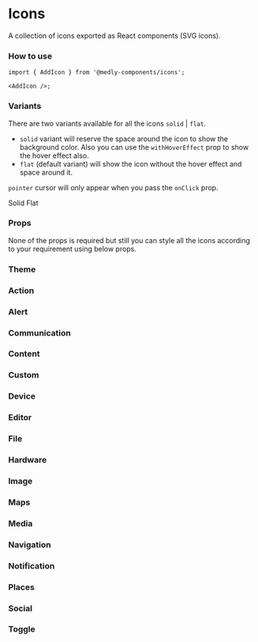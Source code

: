 
<Meta title="Icons" component={SvgIcon} />

# Icons

A collection of icons exported as React components (SVG icons).

### How to use

```tsx
import { AddIcon } from '@medly-components/icons';

<AddIcon />;
```

### Variants

There are two variants available for all the icons `solid` | `flat`.

-   `solid` variant will reserve the space around the icon to show the background color. Also you can use the `withHoverEffect` prop to show the hover effect also.
-   `flat` (default variant) will show the icon without the hover effect and space around it.

`pointer` cursor will only appear when you pass the `onClick` prop.

<Preview>
    <Wrapper>
        <CalendarTodayIcon
            variant="solid"
            withHoverEffect
            hoverIconColor={defaultTheme.icon.colors.hovered.iconColor}
            hoverBgColor={defaultTheme.icon.colors.hovered.bgColor}
            iconColor={defaultTheme.icon.colors.default.iconColor}
            bgColor={defaultTheme.icon.colors.default.bgColor}
        />
        <CalendarTodayIcon variant="flat" />
        <span>Solid</span>
        <span>Flat</span>
    </Wrapper>
</Preview>

### Props

None of the props is required but still you can style all the icons according to your requirement using below props.

<Props of={IconProps} />

### Theme

<Props of={ThemeInterface} />

### Action

<Preview withToolbar>
    <Story name="Action" decorators={[withKnobs]}>
        <IconGrid>
            <AccessibilityIcon 
                    size={select('Size', sizes, 'M')}
                    variant={select('Variant', variants, 'flat')}
                    disabled={boolean('Disabled', false)}
                    withHoverEffect={boolean('With hover efect', false)}
                    iconColor={color('Icon Color', defaultTheme.icon.colors.default.iconColor)}
                    bgColor={color('Background Color', defaultTheme.icon.colors.default.bgColor)}
                    hoverIconColor={color('Hover icon color', defaultTheme.icon.colors.hovered.iconColor)}
                    hoverBgColor={color('Hover background color', defaultTheme.icon.colors.hovered.bgColor)}
            />
            <AccessibleIcon 
                    size={select('Size', sizes, 'M')}
                    variant={select('Variant', variants, 'flat')}
                    disabled={boolean('Disabled', false)}
                    withHoverEffect={boolean('With hover efect', false)}
                    iconColor={color('Icon Color', defaultTheme.icon.colors.default.iconColor)}
                    bgColor={color('Background Color', defaultTheme.icon.colors.default.bgColor)}
                    hoverIconColor={color('Hover icon color', defaultTheme.icon.colors.hovered.iconColor)}
                    hoverBgColor={color('Hover background color', defaultTheme.icon.colors.hovered.bgColor)}
            />
            <AccessibleForwardIcon 
                    size={select('Size', sizes, 'M')}
                    variant={select('Variant', variants, 'flat')}
                    disabled={boolean('Disabled', false)}
                    withHoverEffect={boolean('With hover efect', false)}
                    iconColor={color('Icon Color', defaultTheme.icon.colors.default.iconColor)}
                    bgColor={color('Background Color', defaultTheme.icon.colors.default.bgColor)}
                    hoverIconColor={color('Hover icon color', defaultTheme.icon.colors.hovered.iconColor)}
                    hoverBgColor={color('Hover background color', defaultTheme.icon.colors.hovered.bgColor)}
            />
            <AccountBalanceIcon 
                    size={select('Size', sizes, 'M')}
                    variant={select('Variant', variants, 'flat')}
                    disabled={boolean('Disabled', false)}
                    withHoverEffect={boolean('With hover efect', false)}
                    iconColor={color('Icon Color', defaultTheme.icon.colors.default.iconColor)}
                    bgColor={color('Background Color', defaultTheme.icon.colors.default.bgColor)}
                    hoverIconColor={color('Hover icon color', defaultTheme.icon.colors.hovered.iconColor)}
                    hoverBgColor={color('Hover background color', defaultTheme.icon.colors.hovered.bgColor)}
            />
            <AccountBalanceWalletIcon 
                    size={select('Size', sizes, 'M')}
                    variant={select('Variant', variants, 'flat')}
                    disabled={boolean('Disabled', false)}
                    withHoverEffect={boolean('With hover efect', false)}
                    iconColor={color('Icon Color', defaultTheme.icon.colors.default.iconColor)}
                    bgColor={color('Background Color', defaultTheme.icon.colors.default.bgColor)}
                    hoverIconColor={color('Hover icon color', defaultTheme.icon.colors.hovered.iconColor)}
                    hoverBgColor={color('Hover background color', defaultTheme.icon.colors.hovered.bgColor)}
            />
            <AccountBoxIcon 
                    size={select('Size', sizes, 'M')}
                    variant={select('Variant', variants, 'flat')}
                    disabled={boolean('Disabled', false)}
                    withHoverEffect={boolean('With hover efect', false)}
                    iconColor={color('Icon Color', defaultTheme.icon.colors.default.iconColor)}
                    bgColor={color('Background Color', defaultTheme.icon.colors.default.bgColor)}
                    hoverIconColor={color('Hover icon color', defaultTheme.icon.colors.hovered.iconColor)}
                    hoverBgColor={color('Hover background color', defaultTheme.icon.colors.hovered.bgColor)}
            />
            <AccountCircleIcon 
                    size={select('Size', sizes, 'M')}
                    variant={select('Variant', variants, 'flat')}
                    disabled={boolean('Disabled', false)}
                    withHoverEffect={boolean('With hover efect', false)}
                    iconColor={color('Icon Color', defaultTheme.icon.colors.default.iconColor)}
                    bgColor={color('Background Color', defaultTheme.icon.colors.default.bgColor)}
                    hoverIconColor={color('Hover icon color', defaultTheme.icon.colors.hovered.iconColor)}
                    hoverBgColor={color('Hover background color', defaultTheme.icon.colors.hovered.bgColor)}
            />
            <Action3dRotationIcon 
                    size={select('Size', sizes, 'M')}
                    variant={select('Variant', variants, 'flat')}
                    disabled={boolean('Disabled', false)}
                    withHoverEffect={boolean('With hover efect', false)}
                    iconColor={color('Icon Color', defaultTheme.icon.colors.default.iconColor)}
                    bgColor={color('Background Color', defaultTheme.icon.colors.default.bgColor)}
                    hoverIconColor={color('Hover icon color', defaultTheme.icon.colors.hovered.iconColor)}
                    hoverBgColor={color('Hover background color', defaultTheme.icon.colors.hovered.bgColor)}
            />
            <AddShoppingCartIcon 
                    size={select('Size', sizes, 'M')}
                    variant={select('Variant', variants, 'flat')}
                    disabled={boolean('Disabled', false)}
                    withHoverEffect={boolean('With hover efect', false)}
                    iconColor={color('Icon Color', defaultTheme.icon.colors.default.iconColor)}
                    bgColor={color('Background Color', defaultTheme.icon.colors.default.bgColor)}
                    hoverIconColor={color('Hover icon color', defaultTheme.icon.colors.hovered.iconColor)}
                    hoverBgColor={color('Hover background color', defaultTheme.icon.colors.hovered.bgColor)}
            />
            <AlarmIcon 
                    size={select('Size', sizes, 'M')}
                    variant={select('Variant', variants, 'flat')}
                    disabled={boolean('Disabled', false)}
                    withHoverEffect={boolean('With hover efect', false)}
                    iconColor={color('Icon Color', defaultTheme.icon.colors.default.iconColor)}
                    bgColor={color('Background Color', defaultTheme.icon.colors.default.bgColor)}
                    hoverIconColor={color('Hover icon color', defaultTheme.icon.colors.hovered.iconColor)}
                    hoverBgColor={color('Hover background color', defaultTheme.icon.colors.hovered.bgColor)}
            />
            <AlarmAddIcon 
                    size={select('Size', sizes, 'M')}
                    variant={select('Variant', variants, 'flat')}
                    disabled={boolean('Disabled', false)}
                    withHoverEffect={boolean('With hover efect', false)}
                    iconColor={color('Icon Color', defaultTheme.icon.colors.default.iconColor)}
                    bgColor={color('Background Color', defaultTheme.icon.colors.default.bgColor)}
                    hoverIconColor={color('Hover icon color', defaultTheme.icon.colors.hovered.iconColor)}
                    hoverBgColor={color('Hover background color', defaultTheme.icon.colors.hovered.bgColor)}
            />
            <AlarmOffIcon 
                    size={select('Size', sizes, 'M')}
                    variant={select('Variant', variants, 'flat')}
                    disabled={boolean('Disabled', false)}
                    withHoverEffect={boolean('With hover efect', false)}
                    iconColor={color('Icon Color', defaultTheme.icon.colors.default.iconColor)}
                    bgColor={color('Background Color', defaultTheme.icon.colors.default.bgColor)}
                    hoverIconColor={color('Hover icon color', defaultTheme.icon.colors.hovered.iconColor)}
                    hoverBgColor={color('Hover background color', defaultTheme.icon.colors.hovered.bgColor)}
            />
            <AlarmOnIcon 
                    size={select('Size', sizes, 'M')}
                    variant={select('Variant', variants, 'flat')}
                    disabled={boolean('Disabled', false)}
                    withHoverEffect={boolean('With hover efect', false)}
                    iconColor={color('Icon Color', defaultTheme.icon.colors.default.iconColor)}
                    bgColor={color('Background Color', defaultTheme.icon.colors.default.bgColor)}
                    hoverIconColor={color('Hover icon color', defaultTheme.icon.colors.hovered.iconColor)}
                    hoverBgColor={color('Hover background color', defaultTheme.icon.colors.hovered.bgColor)}
            />
            <AllInboxIcon 
                    size={select('Size', sizes, 'M')}
                    variant={select('Variant', variants, 'flat')}
                    disabled={boolean('Disabled', false)}
                    withHoverEffect={boolean('With hover efect', false)}
                    iconColor={color('Icon Color', defaultTheme.icon.colors.default.iconColor)}
                    bgColor={color('Background Color', defaultTheme.icon.colors.default.bgColor)}
                    hoverIconColor={color('Hover icon color', defaultTheme.icon.colors.hovered.iconColor)}
                    hoverBgColor={color('Hover background color', defaultTheme.icon.colors.hovered.bgColor)}
            />
            <AllOutIcon 
                    size={select('Size', sizes, 'M')}
                    variant={select('Variant', variants, 'flat')}
                    disabled={boolean('Disabled', false)}
                    withHoverEffect={boolean('With hover efect', false)}
                    iconColor={color('Icon Color', defaultTheme.icon.colors.default.iconColor)}
                    bgColor={color('Background Color', defaultTheme.icon.colors.default.bgColor)}
                    hoverIconColor={color('Hover icon color', defaultTheme.icon.colors.hovered.iconColor)}
                    hoverBgColor={color('Hover background color', defaultTheme.icon.colors.hovered.bgColor)}
            />
            <AndroidIcon 
                    size={select('Size', sizes, 'M')}
                    variant={select('Variant', variants, 'flat')}
                    disabled={boolean('Disabled', false)}
                    withHoverEffect={boolean('With hover efect', false)}
                    iconColor={color('Icon Color', defaultTheme.icon.colors.default.iconColor)}
                    bgColor={color('Background Color', defaultTheme.icon.colors.default.bgColor)}
                    hoverIconColor={color('Hover icon color', defaultTheme.icon.colors.hovered.iconColor)}
                    hoverBgColor={color('Hover background color', defaultTheme.icon.colors.hovered.bgColor)}
            />
            <AnnouncementIcon 
                    size={select('Size', sizes, 'M')}
                    variant={select('Variant', variants, 'flat')}
                    disabled={boolean('Disabled', false)}
                    withHoverEffect={boolean('With hover efect', false)}
                    iconColor={color('Icon Color', defaultTheme.icon.colors.default.iconColor)}
                    bgColor={color('Background Color', defaultTheme.icon.colors.default.bgColor)}
                    hoverIconColor={color('Hover icon color', defaultTheme.icon.colors.hovered.iconColor)}
                    hoverBgColor={color('Hover background color', defaultTheme.icon.colors.hovered.bgColor)}
            />
            <ArrowRightAltIcon 
                    size={select('Size', sizes, 'M')}
                    variant={select('Variant', variants, 'flat')}
                    disabled={boolean('Disabled', false)}
                    withHoverEffect={boolean('With hover efect', false)}
                    iconColor={color('Icon Color', defaultTheme.icon.colors.default.iconColor)}
                    bgColor={color('Background Color', defaultTheme.icon.colors.default.bgColor)}
                    hoverIconColor={color('Hover icon color', defaultTheme.icon.colors.hovered.iconColor)}
                    hoverBgColor={color('Hover background color', defaultTheme.icon.colors.hovered.bgColor)}
            />
            <AspectRatioIcon 
                    size={select('Size', sizes, 'M')}
                    variant={select('Variant', variants, 'flat')}
                    disabled={boolean('Disabled', false)}
                    withHoverEffect={boolean('With hover efect', false)}
                    iconColor={color('Icon Color', defaultTheme.icon.colors.default.iconColor)}
                    bgColor={color('Background Color', defaultTheme.icon.colors.default.bgColor)}
                    hoverIconColor={color('Hover icon color', defaultTheme.icon.colors.hovered.iconColor)}
                    hoverBgColor={color('Hover background color', defaultTheme.icon.colors.hovered.bgColor)}
            />
            <AssessmentIcon 
                    size={select('Size', sizes, 'M')}
                    variant={select('Variant', variants, 'flat')}
                    disabled={boolean('Disabled', false)}
                    withHoverEffect={boolean('With hover efect', false)}
                    iconColor={color('Icon Color', defaultTheme.icon.colors.default.iconColor)}
                    bgColor={color('Background Color', defaultTheme.icon.colors.default.bgColor)}
                    hoverIconColor={color('Hover icon color', defaultTheme.icon.colors.hovered.iconColor)}
                    hoverBgColor={color('Hover background color', defaultTheme.icon.colors.hovered.bgColor)}
            />
            <AssignmentIcon 
                    size={select('Size', sizes, 'M')}
                    variant={select('Variant', variants, 'flat')}
                    disabled={boolean('Disabled', false)}
                    withHoverEffect={boolean('With hover efect', false)}
                    iconColor={color('Icon Color', defaultTheme.icon.colors.default.iconColor)}
                    bgColor={color('Background Color', defaultTheme.icon.colors.default.bgColor)}
                    hoverIconColor={color('Hover icon color', defaultTheme.icon.colors.hovered.iconColor)}
                    hoverBgColor={color('Hover background color', defaultTheme.icon.colors.hovered.bgColor)}
            />
            <AssignmentIndIcon 
                    size={select('Size', sizes, 'M')}
                    variant={select('Variant', variants, 'flat')}
                    disabled={boolean('Disabled', false)}
                    withHoverEffect={boolean('With hover efect', false)}
                    iconColor={color('Icon Color', defaultTheme.icon.colors.default.iconColor)}
                    bgColor={color('Background Color', defaultTheme.icon.colors.default.bgColor)}
                    hoverIconColor={color('Hover icon color', defaultTheme.icon.colors.hovered.iconColor)}
                    hoverBgColor={color('Hover background color', defaultTheme.icon.colors.hovered.bgColor)}
            />
            <AssignmentLateIcon 
                    size={select('Size', sizes, 'M')}
                    variant={select('Variant', variants, 'flat')}
                    disabled={boolean('Disabled', false)}
                    withHoverEffect={boolean('With hover efect', false)}
                    iconColor={color('Icon Color', defaultTheme.icon.colors.default.iconColor)}
                    bgColor={color('Background Color', defaultTheme.icon.colors.default.bgColor)}
                    hoverIconColor={color('Hover icon color', defaultTheme.icon.colors.hovered.iconColor)}
                    hoverBgColor={color('Hover background color', defaultTheme.icon.colors.hovered.bgColor)}
            />
            <AssignmentReturnIcon 
                    size={select('Size', sizes, 'M')}
                    variant={select('Variant', variants, 'flat')}
                    disabled={boolean('Disabled', false)}
                    withHoverEffect={boolean('With hover efect', false)}
                    iconColor={color('Icon Color', defaultTheme.icon.colors.default.iconColor)}
                    bgColor={color('Background Color', defaultTheme.icon.colors.default.bgColor)}
                    hoverIconColor={color('Hover icon color', defaultTheme.icon.colors.hovered.iconColor)}
                    hoverBgColor={color('Hover background color', defaultTheme.icon.colors.hovered.bgColor)}
            />
            <AssignmentReturnedIcon 
                    size={select('Size', sizes, 'M')}
                    variant={select('Variant', variants, 'flat')}
                    disabled={boolean('Disabled', false)}
                    withHoverEffect={boolean('With hover efect', false)}
                    iconColor={color('Icon Color', defaultTheme.icon.colors.default.iconColor)}
                    bgColor={color('Background Color', defaultTheme.icon.colors.default.bgColor)}
                    hoverIconColor={color('Hover icon color', defaultTheme.icon.colors.hovered.iconColor)}
                    hoverBgColor={color('Hover background color', defaultTheme.icon.colors.hovered.bgColor)}
            />
            <AssignmentTurnedInIcon 
                    size={select('Size', sizes, 'M')}
                    variant={select('Variant', variants, 'flat')}
                    disabled={boolean('Disabled', false)}
                    withHoverEffect={boolean('With hover efect', false)}
                    iconColor={color('Icon Color', defaultTheme.icon.colors.default.iconColor)}
                    bgColor={color('Background Color', defaultTheme.icon.colors.default.bgColor)}
                    hoverIconColor={color('Hover icon color', defaultTheme.icon.colors.hovered.iconColor)}
                    hoverBgColor={color('Hover background color', defaultTheme.icon.colors.hovered.bgColor)}
            />
            <AutorenewIcon 
                    size={select('Size', sizes, 'M')}
                    variant={select('Variant', variants, 'flat')}
                    disabled={boolean('Disabled', false)}
                    withHoverEffect={boolean('With hover efect', false)}
                    iconColor={color('Icon Color', defaultTheme.icon.colors.default.iconColor)}
                    bgColor={color('Background Color', defaultTheme.icon.colors.default.bgColor)}
                    hoverIconColor={color('Hover icon color', defaultTheme.icon.colors.hovered.iconColor)}
                    hoverBgColor={color('Hover background color', defaultTheme.icon.colors.hovered.bgColor)}
            />
            <BackupIcon 
                    size={select('Size', sizes, 'M')}
                    variant={select('Variant', variants, 'flat')}
                    disabled={boolean('Disabled', false)}
                    withHoverEffect={boolean('With hover efect', false)}
                    iconColor={color('Icon Color', defaultTheme.icon.colors.default.iconColor)}
                    bgColor={color('Background Color', defaultTheme.icon.colors.default.bgColor)}
                    hoverIconColor={color('Hover icon color', defaultTheme.icon.colors.hovered.iconColor)}
                    hoverBgColor={color('Hover background color', defaultTheme.icon.colors.hovered.bgColor)}
            />
            <BookIcon 
                    size={select('Size', sizes, 'M')}
                    variant={select('Variant', variants, 'flat')}
                    disabled={boolean('Disabled', false)}
                    withHoverEffect={boolean('With hover efect', false)}
                    iconColor={color('Icon Color', defaultTheme.icon.colors.default.iconColor)}
                    bgColor={color('Background Color', defaultTheme.icon.colors.default.bgColor)}
                    hoverIconColor={color('Hover icon color', defaultTheme.icon.colors.hovered.iconColor)}
                    hoverBgColor={color('Hover background color', defaultTheme.icon.colors.hovered.bgColor)}
            />
            <BookmarkIcon 
                    size={select('Size', sizes, 'M')}
                    variant={select('Variant', variants, 'flat')}
                    disabled={boolean('Disabled', false)}
                    withHoverEffect={boolean('With hover efect', false)}
                    iconColor={color('Icon Color', defaultTheme.icon.colors.default.iconColor)}
                    bgColor={color('Background Color', defaultTheme.icon.colors.default.bgColor)}
                    hoverIconColor={color('Hover icon color', defaultTheme.icon.colors.hovered.iconColor)}
                    hoverBgColor={color('Hover background color', defaultTheme.icon.colors.hovered.bgColor)}
            />
            <BookmarkBorderIcon 
                    size={select('Size', sizes, 'M')}
                    variant={select('Variant', variants, 'flat')}
                    disabled={boolean('Disabled', false)}
                    withHoverEffect={boolean('With hover efect', false)}
                    iconColor={color('Icon Color', defaultTheme.icon.colors.default.iconColor)}
                    bgColor={color('Background Color', defaultTheme.icon.colors.default.bgColor)}
                    hoverIconColor={color('Hover icon color', defaultTheme.icon.colors.hovered.iconColor)}
                    hoverBgColor={color('Hover background color', defaultTheme.icon.colors.hovered.bgColor)}
            />
            <BookmarksIcon 
                    size={select('Size', sizes, 'M')}
                    variant={select('Variant', variants, 'flat')}
                    disabled={boolean('Disabled', false)}
                    withHoverEffect={boolean('With hover efect', false)}
                    iconColor={color('Icon Color', defaultTheme.icon.colors.default.iconColor)}
                    bgColor={color('Background Color', defaultTheme.icon.colors.default.bgColor)}
                    hoverIconColor={color('Hover icon color', defaultTheme.icon.colors.hovered.iconColor)}
                    hoverBgColor={color('Hover background color', defaultTheme.icon.colors.hovered.bgColor)}
            />
            <BugReportIcon 
                    size={select('Size', sizes, 'M')}
                    variant={select('Variant', variants, 'flat')}
                    disabled={boolean('Disabled', false)}
                    withHoverEffect={boolean('With hover efect', false)}
                    iconColor={color('Icon Color', defaultTheme.icon.colors.default.iconColor)}
                    bgColor={color('Background Color', defaultTheme.icon.colors.default.bgColor)}
                    hoverIconColor={color('Hover icon color', defaultTheme.icon.colors.hovered.iconColor)}
                    hoverBgColor={color('Hover background color', defaultTheme.icon.colors.hovered.bgColor)}
            />
            <BuildIcon 
                    size={select('Size', sizes, 'M')}
                    variant={select('Variant', variants, 'flat')}
                    disabled={boolean('Disabled', false)}
                    withHoverEffect={boolean('With hover efect', false)}
                    iconColor={color('Icon Color', defaultTheme.icon.colors.default.iconColor)}
                    bgColor={color('Background Color', defaultTheme.icon.colors.default.bgColor)}
                    hoverIconColor={color('Hover icon color', defaultTheme.icon.colors.hovered.iconColor)}
                    hoverBgColor={color('Hover background color', defaultTheme.icon.colors.hovered.bgColor)}
            />
            <CachedIcon 
                    size={select('Size', sizes, 'M')}
                    variant={select('Variant', variants, 'flat')}
                    disabled={boolean('Disabled', false)}
                    withHoverEffect={boolean('With hover efect', false)}
                    iconColor={color('Icon Color', defaultTheme.icon.colors.default.iconColor)}
                    bgColor={color('Background Color', defaultTheme.icon.colors.default.bgColor)}
                    hoverIconColor={color('Hover icon color', defaultTheme.icon.colors.hovered.iconColor)}
                    hoverBgColor={color('Hover background color', defaultTheme.icon.colors.hovered.bgColor)}
            />
            <CalendarTodayIcon 
                    size={select('Size', sizes, 'M')}
                    variant={select('Variant', variants, 'flat')}
                    disabled={boolean('Disabled', false)}
                    withHoverEffect={boolean('With hover efect', false)}
                    iconColor={color('Icon Color', defaultTheme.icon.colors.default.iconColor)}
                    bgColor={color('Background Color', defaultTheme.icon.colors.default.bgColor)}
                    hoverIconColor={color('Hover icon color', defaultTheme.icon.colors.hovered.iconColor)}
                    hoverBgColor={color('Hover background color', defaultTheme.icon.colors.hovered.bgColor)}
            />
            <CalendarViewDayIcon 
                    size={select('Size', sizes, 'M')}
                    variant={select('Variant', variants, 'flat')}
                    disabled={boolean('Disabled', false)}
                    withHoverEffect={boolean('With hover efect', false)}
                    iconColor={color('Icon Color', defaultTheme.icon.colors.default.iconColor)}
                    bgColor={color('Background Color', defaultTheme.icon.colors.default.bgColor)}
                    hoverIconColor={color('Hover icon color', defaultTheme.icon.colors.hovered.iconColor)}
                    hoverBgColor={color('Hover background color', defaultTheme.icon.colors.hovered.bgColor)}
            />
            <CameraEnhanceIcon 
                    size={select('Size', sizes, 'M')}
                    variant={select('Variant', variants, 'flat')}
                    disabled={boolean('Disabled', false)}
                    withHoverEffect={boolean('With hover efect', false)}
                    iconColor={color('Icon Color', defaultTheme.icon.colors.default.iconColor)}
                    bgColor={color('Background Color', defaultTheme.icon.colors.default.bgColor)}
                    hoverIconColor={color('Hover icon color', defaultTheme.icon.colors.hovered.iconColor)}
                    hoverBgColor={color('Hover background color', defaultTheme.icon.colors.hovered.bgColor)}
            />
            <CardGiftcardIcon 
                    size={select('Size', sizes, 'M')}
                    variant={select('Variant', variants, 'flat')}
                    disabled={boolean('Disabled', false)}
                    withHoverEffect={boolean('With hover efect', false)}
                    iconColor={color('Icon Color', defaultTheme.icon.colors.default.iconColor)}
                    bgColor={color('Background Color', defaultTheme.icon.colors.default.bgColor)}
                    hoverIconColor={color('Hover icon color', defaultTheme.icon.colors.hovered.iconColor)}
                    hoverBgColor={color('Hover background color', defaultTheme.icon.colors.hovered.bgColor)}
            />
            <CardMembershipIcon 
                    size={select('Size', sizes, 'M')}
                    variant={select('Variant', variants, 'flat')}
                    disabled={boolean('Disabled', false)}
                    withHoverEffect={boolean('With hover efect', false)}
                    iconColor={color('Icon Color', defaultTheme.icon.colors.default.iconColor)}
                    bgColor={color('Background Color', defaultTheme.icon.colors.default.bgColor)}
                    hoverIconColor={color('Hover icon color', defaultTheme.icon.colors.hovered.iconColor)}
                    hoverBgColor={color('Hover background color', defaultTheme.icon.colors.hovered.bgColor)}
            />
            <CardTravelIcon 
                    size={select('Size', sizes, 'M')}
                    variant={select('Variant', variants, 'flat')}
                    disabled={boolean('Disabled', false)}
                    withHoverEffect={boolean('With hover efect', false)}
                    iconColor={color('Icon Color', defaultTheme.icon.colors.default.iconColor)}
                    bgColor={color('Background Color', defaultTheme.icon.colors.default.bgColor)}
                    hoverIconColor={color('Hover icon color', defaultTheme.icon.colors.hovered.iconColor)}
                    hoverBgColor={color('Hover background color', defaultTheme.icon.colors.hovered.bgColor)}
            />
            <ChangeHistoryIcon 
                    size={select('Size', sizes, 'M')}
                    variant={select('Variant', variants, 'flat')}
                    disabled={boolean('Disabled', false)}
                    withHoverEffect={boolean('With hover efect', false)}
                    iconColor={color('Icon Color', defaultTheme.icon.colors.default.iconColor)}
                    bgColor={color('Background Color', defaultTheme.icon.colors.default.bgColor)}
                    hoverIconColor={color('Hover icon color', defaultTheme.icon.colors.hovered.iconColor)}
                    hoverBgColor={color('Hover background color', defaultTheme.icon.colors.hovered.bgColor)}
            />
            <CheckCircleIcon 
                    size={select('Size', sizes, 'M')}
                    variant={select('Variant', variants, 'flat')}
                    disabled={boolean('Disabled', false)}
                    withHoverEffect={boolean('With hover efect', false)}
                    iconColor={color('Icon Color', defaultTheme.icon.colors.default.iconColor)}
                    bgColor={color('Background Color', defaultTheme.icon.colors.default.bgColor)}
                    hoverIconColor={color('Hover icon color', defaultTheme.icon.colors.hovered.iconColor)}
                    hoverBgColor={color('Hover background color', defaultTheme.icon.colors.hovered.bgColor)}
            />
            <CheckCircleOutlineIcon 
                    size={select('Size', sizes, 'M')}
                    variant={select('Variant', variants, 'flat')}
                    disabled={boolean('Disabled', false)}
                    withHoverEffect={boolean('With hover efect', false)}
                    iconColor={color('Icon Color', defaultTheme.icon.colors.default.iconColor)}
                    bgColor={color('Background Color', defaultTheme.icon.colors.default.bgColor)}
                    hoverIconColor={color('Hover icon color', defaultTheme.icon.colors.hovered.iconColor)}
                    hoverBgColor={color('Hover background color', defaultTheme.icon.colors.hovered.bgColor)}
            />
            <ChromeReaderModeIcon 
                    size={select('Size', sizes, 'M')}
                    variant={select('Variant', variants, 'flat')}
                    disabled={boolean('Disabled', false)}
                    withHoverEffect={boolean('With hover efect', false)}
                    iconColor={color('Icon Color', defaultTheme.icon.colors.default.iconColor)}
                    bgColor={color('Background Color', defaultTheme.icon.colors.default.bgColor)}
                    hoverIconColor={color('Hover icon color', defaultTheme.icon.colors.hovered.iconColor)}
                    hoverBgColor={color('Hover background color', defaultTheme.icon.colors.hovered.bgColor)}
            />
            <ClassIcon 
                    size={select('Size', sizes, 'M')}
                    variant={select('Variant', variants, 'flat')}
                    disabled={boolean('Disabled', false)}
                    withHoverEffect={boolean('With hover efect', false)}
                    iconColor={color('Icon Color', defaultTheme.icon.colors.default.iconColor)}
                    bgColor={color('Background Color', defaultTheme.icon.colors.default.bgColor)}
                    hoverIconColor={color('Hover icon color', defaultTheme.icon.colors.hovered.iconColor)}
                    hoverBgColor={color('Hover background color', defaultTheme.icon.colors.hovered.bgColor)}
            />
            <CodeIcon 
                    size={select('Size', sizes, 'M')}
                    variant={select('Variant', variants, 'flat')}
                    disabled={boolean('Disabled', false)}
                    withHoverEffect={boolean('With hover efect', false)}
                    iconColor={color('Icon Color', defaultTheme.icon.colors.default.iconColor)}
                    bgColor={color('Background Color', defaultTheme.icon.colors.default.bgColor)}
                    hoverIconColor={color('Hover icon color', defaultTheme.icon.colors.hovered.iconColor)}
                    hoverBgColor={color('Hover background color', defaultTheme.icon.colors.hovered.bgColor)}
            />
            <CommuteIcon 
                    size={select('Size', sizes, 'M')}
                    variant={select('Variant', variants, 'flat')}
                    disabled={boolean('Disabled', false)}
                    withHoverEffect={boolean('With hover efect', false)}
                    iconColor={color('Icon Color', defaultTheme.icon.colors.default.iconColor)}
                    bgColor={color('Background Color', defaultTheme.icon.colors.default.bgColor)}
                    hoverIconColor={color('Hover icon color', defaultTheme.icon.colors.hovered.iconColor)}
                    hoverBgColor={color('Hover background color', defaultTheme.icon.colors.hovered.bgColor)}
            />
            <CompareArrowsIcon 
                    size={select('Size', sizes, 'M')}
                    variant={select('Variant', variants, 'flat')}
                    disabled={boolean('Disabled', false)}
                    withHoverEffect={boolean('With hover efect', false)}
                    iconColor={color('Icon Color', defaultTheme.icon.colors.default.iconColor)}
                    bgColor={color('Background Color', defaultTheme.icon.colors.default.bgColor)}
                    hoverIconColor={color('Hover icon color', defaultTheme.icon.colors.hovered.iconColor)}
                    hoverBgColor={color('Hover background color', defaultTheme.icon.colors.hovered.bgColor)}
            />
            <ContactSupportIcon 
                    size={select('Size', sizes, 'M')}
                    variant={select('Variant', variants, 'flat')}
                    disabled={boolean('Disabled', false)}
                    withHoverEffect={boolean('With hover efect', false)}
                    iconColor={color('Icon Color', defaultTheme.icon.colors.default.iconColor)}
                    bgColor={color('Background Color', defaultTheme.icon.colors.default.bgColor)}
                    hoverIconColor={color('Hover icon color', defaultTheme.icon.colors.hovered.iconColor)}
                    hoverBgColor={color('Hover background color', defaultTheme.icon.colors.hovered.bgColor)}
            />
            <CopyrightIcon 
                    size={select('Size', sizes, 'M')}
                    variant={select('Variant', variants, 'flat')}
                    disabled={boolean('Disabled', false)}
                    withHoverEffect={boolean('With hover efect', false)}
                    iconColor={color('Icon Color', defaultTheme.icon.colors.default.iconColor)}
                    bgColor={color('Background Color', defaultTheme.icon.colors.default.bgColor)}
                    hoverIconColor={color('Hover icon color', defaultTheme.icon.colors.hovered.iconColor)}
                    hoverBgColor={color('Hover background color', defaultTheme.icon.colors.hovered.bgColor)}
            />
            <CreditCardIcon 
                    size={select('Size', sizes, 'M')}
                    variant={select('Variant', variants, 'flat')}
                    disabled={boolean('Disabled', false)}
                    withHoverEffect={boolean('With hover efect', false)}
                    iconColor={color('Icon Color', defaultTheme.icon.colors.default.iconColor)}
                    bgColor={color('Background Color', defaultTheme.icon.colors.default.bgColor)}
                    hoverIconColor={color('Hover icon color', defaultTheme.icon.colors.hovered.iconColor)}
                    hoverBgColor={color('Hover background color', defaultTheme.icon.colors.hovered.bgColor)}
            />
            <DashboardIcon 
                    size={select('Size', sizes, 'M')}
                    variant={select('Variant', variants, 'flat')}
                    disabled={boolean('Disabled', false)}
                    withHoverEffect={boolean('With hover efect', false)}
                    iconColor={color('Icon Color', defaultTheme.icon.colors.default.iconColor)}
                    bgColor={color('Background Color', defaultTheme.icon.colors.default.bgColor)}
                    hoverIconColor={color('Hover icon color', defaultTheme.icon.colors.hovered.iconColor)}
                    hoverBgColor={color('Hover background color', defaultTheme.icon.colors.hovered.bgColor)}
            />
            <DateRangeIcon 
                    size={select('Size', sizes, 'M')}
                    variant={select('Variant', variants, 'flat')}
                    disabled={boolean('Disabled', false)}
                    withHoverEffect={boolean('With hover efect', false)}
                    iconColor={color('Icon Color', defaultTheme.icon.colors.default.iconColor)}
                    bgColor={color('Background Color', defaultTheme.icon.colors.default.bgColor)}
                    hoverIconColor={color('Hover icon color', defaultTheme.icon.colors.hovered.iconColor)}
                    hoverBgColor={color('Hover background color', defaultTheme.icon.colors.hovered.bgColor)}
            />
            <DeleteIcon 
                    size={select('Size', sizes, 'M')}
                    variant={select('Variant', variants, 'flat')}
                    disabled={boolean('Disabled', false)}
                    withHoverEffect={boolean('With hover efect', false)}
                    iconColor={color('Icon Color', defaultTheme.icon.colors.default.iconColor)}
                    bgColor={color('Background Color', defaultTheme.icon.colors.default.bgColor)}
                    hoverIconColor={color('Hover icon color', defaultTheme.icon.colors.hovered.iconColor)}
                    hoverBgColor={color('Hover background color', defaultTheme.icon.colors.hovered.bgColor)}
            />
            <DeleteForeverIcon 
                    size={select('Size', sizes, 'M')}
                    variant={select('Variant', variants, 'flat')}
                    disabled={boolean('Disabled', false)}
                    withHoverEffect={boolean('With hover efect', false)}
                    iconColor={color('Icon Color', defaultTheme.icon.colors.default.iconColor)}
                    bgColor={color('Background Color', defaultTheme.icon.colors.default.bgColor)}
                    hoverIconColor={color('Hover icon color', defaultTheme.icon.colors.hovered.iconColor)}
                    hoverBgColor={color('Hover background color', defaultTheme.icon.colors.hovered.bgColor)}
            />
            <DeleteOutlineIcon 
                    size={select('Size', sizes, 'M')}
                    variant={select('Variant', variants, 'flat')}
                    disabled={boolean('Disabled', false)}
                    withHoverEffect={boolean('With hover efect', false)}
                    iconColor={color('Icon Color', defaultTheme.icon.colors.default.iconColor)}
                    bgColor={color('Background Color', defaultTheme.icon.colors.default.bgColor)}
                    hoverIconColor={color('Hover icon color', defaultTheme.icon.colors.hovered.iconColor)}
                    hoverBgColor={color('Hover background color', defaultTheme.icon.colors.hovered.bgColor)}
            />
            <DescriptionIcon 
                    size={select('Size', sizes, 'M')}
                    variant={select('Variant', variants, 'flat')}
                    disabled={boolean('Disabled', false)}
                    withHoverEffect={boolean('With hover efect', false)}
                    iconColor={color('Icon Color', defaultTheme.icon.colors.default.iconColor)}
                    bgColor={color('Background Color', defaultTheme.icon.colors.default.bgColor)}
                    hoverIconColor={color('Hover icon color', defaultTheme.icon.colors.hovered.iconColor)}
                    hoverBgColor={color('Hover background color', defaultTheme.icon.colors.hovered.bgColor)}
            />
            <DnsIcon 
                    size={select('Size', sizes, 'M')}
                    variant={select('Variant', variants, 'flat')}
                    disabled={boolean('Disabled', false)}
                    withHoverEffect={boolean('With hover efect', false)}
                    iconColor={color('Icon Color', defaultTheme.icon.colors.default.iconColor)}
                    bgColor={color('Background Color', defaultTheme.icon.colors.default.bgColor)}
                    hoverIconColor={color('Hover icon color', defaultTheme.icon.colors.hovered.iconColor)}
                    hoverBgColor={color('Hover background color', defaultTheme.icon.colors.hovered.bgColor)}
            />
            <DoneIcon 
                    size={select('Size', sizes, 'M')}
                    variant={select('Variant', variants, 'flat')}
                    disabled={boolean('Disabled', false)}
                    withHoverEffect={boolean('With hover efect', false)}
                    iconColor={color('Icon Color', defaultTheme.icon.colors.default.iconColor)}
                    bgColor={color('Background Color', defaultTheme.icon.colors.default.bgColor)}
                    hoverIconColor={color('Hover icon color', defaultTheme.icon.colors.hovered.iconColor)}
                    hoverBgColor={color('Hover background color', defaultTheme.icon.colors.hovered.bgColor)}
            />
            <DoneAllIcon 
                    size={select('Size', sizes, 'M')}
                    variant={select('Variant', variants, 'flat')}
                    disabled={boolean('Disabled', false)}
                    withHoverEffect={boolean('With hover efect', false)}
                    iconColor={color('Icon Color', defaultTheme.icon.colors.default.iconColor)}
                    bgColor={color('Background Color', defaultTheme.icon.colors.default.bgColor)}
                    hoverIconColor={color('Hover icon color', defaultTheme.icon.colors.hovered.iconColor)}
                    hoverBgColor={color('Hover background color', defaultTheme.icon.colors.hovered.bgColor)}
            />
            <DoneOutlineIcon 
                    size={select('Size', sizes, 'M')}
                    variant={select('Variant', variants, 'flat')}
                    disabled={boolean('Disabled', false)}
                    withHoverEffect={boolean('With hover efect', false)}
                    iconColor={color('Icon Color', defaultTheme.icon.colors.default.iconColor)}
                    bgColor={color('Background Color', defaultTheme.icon.colors.default.bgColor)}
                    hoverIconColor={color('Hover icon color', defaultTheme.icon.colors.hovered.iconColor)}
                    hoverBgColor={color('Hover background color', defaultTheme.icon.colors.hovered.bgColor)}
            />
            <DonutLargeIcon 
                    size={select('Size', sizes, 'M')}
                    variant={select('Variant', variants, 'flat')}
                    disabled={boolean('Disabled', false)}
                    withHoverEffect={boolean('With hover efect', false)}
                    iconColor={color('Icon Color', defaultTheme.icon.colors.default.iconColor)}
                    bgColor={color('Background Color', defaultTheme.icon.colors.default.bgColor)}
                    hoverIconColor={color('Hover icon color', defaultTheme.icon.colors.hovered.iconColor)}
                    hoverBgColor={color('Hover background color', defaultTheme.icon.colors.hovered.bgColor)}
            />
            <DonutSmallIcon 
                    size={select('Size', sizes, 'M')}
                    variant={select('Variant', variants, 'flat')}
                    disabled={boolean('Disabled', false)}
                    withHoverEffect={boolean('With hover efect', false)}
                    iconColor={color('Icon Color', defaultTheme.icon.colors.default.iconColor)}
                    bgColor={color('Background Color', defaultTheme.icon.colors.default.bgColor)}
                    hoverIconColor={color('Hover icon color', defaultTheme.icon.colors.hovered.iconColor)}
                    hoverBgColor={color('Hover background color', defaultTheme.icon.colors.hovered.bgColor)}
            />
            <DragIndicatorIcon 
                    size={select('Size', sizes, 'M')}
                    variant={select('Variant', variants, 'flat')}
                    disabled={boolean('Disabled', false)}
                    withHoverEffect={boolean('With hover efect', false)}
                    iconColor={color('Icon Color', defaultTheme.icon.colors.default.iconColor)}
                    bgColor={color('Background Color', defaultTheme.icon.colors.default.bgColor)}
                    hoverIconColor={color('Hover icon color', defaultTheme.icon.colors.hovered.iconColor)}
                    hoverBgColor={color('Hover background color', defaultTheme.icon.colors.hovered.bgColor)}
            />
            <EjectIcon 
                    size={select('Size', sizes, 'M')}
                    variant={select('Variant', variants, 'flat')}
                    disabled={boolean('Disabled', false)}
                    withHoverEffect={boolean('With hover efect', false)}
                    iconColor={color('Icon Color', defaultTheme.icon.colors.default.iconColor)}
                    bgColor={color('Background Color', defaultTheme.icon.colors.default.bgColor)}
                    hoverIconColor={color('Hover icon color', defaultTheme.icon.colors.hovered.iconColor)}
                    hoverBgColor={color('Hover background color', defaultTheme.icon.colors.hovered.bgColor)}
            />
            <EuroSymbolIcon 
                    size={select('Size', sizes, 'M')}
                    variant={select('Variant', variants, 'flat')}
                    disabled={boolean('Disabled', false)}
                    withHoverEffect={boolean('With hover efect', false)}
                    iconColor={color('Icon Color', defaultTheme.icon.colors.default.iconColor)}
                    bgColor={color('Background Color', defaultTheme.icon.colors.default.bgColor)}
                    hoverIconColor={color('Hover icon color', defaultTheme.icon.colors.hovered.iconColor)}
                    hoverBgColor={color('Hover background color', defaultTheme.icon.colors.hovered.bgColor)}
            />
            <EventIcon 
                    size={select('Size', sizes, 'M')}
                    variant={select('Variant', variants, 'flat')}
                    disabled={boolean('Disabled', false)}
                    withHoverEffect={boolean('With hover efect', false)}
                    iconColor={color('Icon Color', defaultTheme.icon.colors.default.iconColor)}
                    bgColor={color('Background Color', defaultTheme.icon.colors.default.bgColor)}
                    hoverIconColor={color('Hover icon color', defaultTheme.icon.colors.hovered.iconColor)}
                    hoverBgColor={color('Hover background color', defaultTheme.icon.colors.hovered.bgColor)}
            />
            <EventSeatIcon 
                    size={select('Size', sizes, 'M')}
                    variant={select('Variant', variants, 'flat')}
                    disabled={boolean('Disabled', false)}
                    withHoverEffect={boolean('With hover efect', false)}
                    iconColor={color('Icon Color', defaultTheme.icon.colors.default.iconColor)}
                    bgColor={color('Background Color', defaultTheme.icon.colors.default.bgColor)}
                    hoverIconColor={color('Hover icon color', defaultTheme.icon.colors.hovered.iconColor)}
                    hoverBgColor={color('Hover background color', defaultTheme.icon.colors.hovered.bgColor)}
            />
            <ExitToAppIcon 
                    size={select('Size', sizes, 'M')}
                    variant={select('Variant', variants, 'flat')}
                    disabled={boolean('Disabled', false)}
                    withHoverEffect={boolean('With hover efect', false)}
                    iconColor={color('Icon Color', defaultTheme.icon.colors.default.iconColor)}
                    bgColor={color('Background Color', defaultTheme.icon.colors.default.bgColor)}
                    hoverIconColor={color('Hover icon color', defaultTheme.icon.colors.hovered.iconColor)}
                    hoverBgColor={color('Hover background color', defaultTheme.icon.colors.hovered.bgColor)}
            />
            <ExploreIcon 
                    size={select('Size', sizes, 'M')}
                    variant={select('Variant', variants, 'flat')}
                    disabled={boolean('Disabled', false)}
                    withHoverEffect={boolean('With hover efect', false)}
                    iconColor={color('Icon Color', defaultTheme.icon.colors.default.iconColor)}
                    bgColor={color('Background Color', defaultTheme.icon.colors.default.bgColor)}
                    hoverIconColor={color('Hover icon color', defaultTheme.icon.colors.hovered.iconColor)}
                    hoverBgColor={color('Hover background color', defaultTheme.icon.colors.hovered.bgColor)}
            />
            <ExploreOffIcon 
                    size={select('Size', sizes, 'M')}
                    variant={select('Variant', variants, 'flat')}
                    disabled={boolean('Disabled', false)}
                    withHoverEffect={boolean('With hover efect', false)}
                    iconColor={color('Icon Color', defaultTheme.icon.colors.default.iconColor)}
                    bgColor={color('Background Color', defaultTheme.icon.colors.default.bgColor)}
                    hoverIconColor={color('Hover icon color', defaultTheme.icon.colors.hovered.iconColor)}
                    hoverBgColor={color('Hover background color', defaultTheme.icon.colors.hovered.bgColor)}
            />
            <ExtensionIcon 
                    size={select('Size', sizes, 'M')}
                    variant={select('Variant', variants, 'flat')}
                    disabled={boolean('Disabled', false)}
                    withHoverEffect={boolean('With hover efect', false)}
                    iconColor={color('Icon Color', defaultTheme.icon.colors.default.iconColor)}
                    bgColor={color('Background Color', defaultTheme.icon.colors.default.bgColor)}
                    hoverIconColor={color('Hover icon color', defaultTheme.icon.colors.hovered.iconColor)}
                    hoverBgColor={color('Hover background color', defaultTheme.icon.colors.hovered.bgColor)}
            />
            <FaceIcon 
                    size={select('Size', sizes, 'M')}
                    variant={select('Variant', variants, 'flat')}
                    disabled={boolean('Disabled', false)}
                    withHoverEffect={boolean('With hover efect', false)}
                    iconColor={color('Icon Color', defaultTheme.icon.colors.default.iconColor)}
                    bgColor={color('Background Color', defaultTheme.icon.colors.default.bgColor)}
                    hoverIconColor={color('Hover icon color', defaultTheme.icon.colors.hovered.iconColor)}
                    hoverBgColor={color('Hover background color', defaultTheme.icon.colors.hovered.bgColor)}
            />
            <FaceUnlockIcon 
                    size={select('Size', sizes, 'M')}
                    variant={select('Variant', variants, 'flat')}
                    disabled={boolean('Disabled', false)}
                    withHoverEffect={boolean('With hover efect', false)}
                    iconColor={color('Icon Color', defaultTheme.icon.colors.default.iconColor)}
                    bgColor={color('Background Color', defaultTheme.icon.colors.default.bgColor)}
                    hoverIconColor={color('Hover icon color', defaultTheme.icon.colors.hovered.iconColor)}
                    hoverBgColor={color('Hover background color', defaultTheme.icon.colors.hovered.bgColor)}
            />
            <FavoriteIcon 
                    size={select('Size', sizes, 'M')}
                    variant={select('Variant', variants, 'flat')}
                    disabled={boolean('Disabled', false)}
                    withHoverEffect={boolean('With hover efect', false)}
                    iconColor={color('Icon Color', defaultTheme.icon.colors.default.iconColor)}
                    bgColor={color('Background Color', defaultTheme.icon.colors.default.bgColor)}
                    hoverIconColor={color('Hover icon color', defaultTheme.icon.colors.hovered.iconColor)}
                    hoverBgColor={color('Hover background color', defaultTheme.icon.colors.hovered.bgColor)}
            />
            <FavoriteBorderIcon 
                    size={select('Size', sizes, 'M')}
                    variant={select('Variant', variants, 'flat')}
                    disabled={boolean('Disabled', false)}
                    withHoverEffect={boolean('With hover efect', false)}
                    iconColor={color('Icon Color', defaultTheme.icon.colors.default.iconColor)}
                    bgColor={color('Background Color', defaultTheme.icon.colors.default.bgColor)}
                    hoverIconColor={color('Hover icon color', defaultTheme.icon.colors.hovered.iconColor)}
                    hoverBgColor={color('Hover background color', defaultTheme.icon.colors.hovered.bgColor)}
            />
            <FeedbackIcon 
                    size={select('Size', sizes, 'M')}
                    variant={select('Variant', variants, 'flat')}
                    disabled={boolean('Disabled', false)}
                    withHoverEffect={boolean('With hover efect', false)}
                    iconColor={color('Icon Color', defaultTheme.icon.colors.default.iconColor)}
                    bgColor={color('Background Color', defaultTheme.icon.colors.default.bgColor)}
                    hoverIconColor={color('Hover icon color', defaultTheme.icon.colors.hovered.iconColor)}
                    hoverBgColor={color('Hover background color', defaultTheme.icon.colors.hovered.bgColor)}
            />
            <FindInPageIcon 
                    size={select('Size', sizes, 'M')}
                    variant={select('Variant', variants, 'flat')}
                    disabled={boolean('Disabled', false)}
                    withHoverEffect={boolean('With hover efect', false)}
                    iconColor={color('Icon Color', defaultTheme.icon.colors.default.iconColor)}
                    bgColor={color('Background Color', defaultTheme.icon.colors.default.bgColor)}
                    hoverIconColor={color('Hover icon color', defaultTheme.icon.colors.hovered.iconColor)}
                    hoverBgColor={color('Hover background color', defaultTheme.icon.colors.hovered.bgColor)}
            />
            <FindReplaceIcon 
                    size={select('Size', sizes, 'M')}
                    variant={select('Variant', variants, 'flat')}
                    disabled={boolean('Disabled', false)}
                    withHoverEffect={boolean('With hover efect', false)}
                    iconColor={color('Icon Color', defaultTheme.icon.colors.default.iconColor)}
                    bgColor={color('Background Color', defaultTheme.icon.colors.default.bgColor)}
                    hoverIconColor={color('Hover icon color', defaultTheme.icon.colors.hovered.iconColor)}
                    hoverBgColor={color('Hover background color', defaultTheme.icon.colors.hovered.bgColor)}
            />
            <FingerprintIcon 
                    size={select('Size', sizes, 'M')}
                    variant={select('Variant', variants, 'flat')}
                    disabled={boolean('Disabled', false)}
                    withHoverEffect={boolean('With hover efect', false)}
                    iconColor={color('Icon Color', defaultTheme.icon.colors.default.iconColor)}
                    bgColor={color('Background Color', defaultTheme.icon.colors.default.bgColor)}
                    hoverIconColor={color('Hover icon color', defaultTheme.icon.colors.hovered.iconColor)}
                    hoverBgColor={color('Hover background color', defaultTheme.icon.colors.hovered.bgColor)}
            />
            <FlightLandIcon 
                    size={select('Size', sizes, 'M')}
                    variant={select('Variant', variants, 'flat')}
                    disabled={boolean('Disabled', false)}
                    withHoverEffect={boolean('With hover efect', false)}
                    iconColor={color('Icon Color', defaultTheme.icon.colors.default.iconColor)}
                    bgColor={color('Background Color', defaultTheme.icon.colors.default.bgColor)}
                    hoverIconColor={color('Hover icon color', defaultTheme.icon.colors.hovered.iconColor)}
                    hoverBgColor={color('Hover background color', defaultTheme.icon.colors.hovered.bgColor)}
            />
            <FlightTakeoffIcon 
                    size={select('Size', sizes, 'M')}
                    variant={select('Variant', variants, 'flat')}
                    disabled={boolean('Disabled', false)}
                    withHoverEffect={boolean('With hover efect', false)}
                    iconColor={color('Icon Color', defaultTheme.icon.colors.default.iconColor)}
                    bgColor={color('Background Color', defaultTheme.icon.colors.default.bgColor)}
                    hoverIconColor={color('Hover icon color', defaultTheme.icon.colors.hovered.iconColor)}
                    hoverBgColor={color('Hover background color', defaultTheme.icon.colors.hovered.bgColor)}
            />
            <FlipToBackIcon 
                    size={select('Size', sizes, 'M')}
                    variant={select('Variant', variants, 'flat')}
                    disabled={boolean('Disabled', false)}
                    withHoverEffect={boolean('With hover efect', false)}
                    iconColor={color('Icon Color', defaultTheme.icon.colors.default.iconColor)}
                    bgColor={color('Background Color', defaultTheme.icon.colors.default.bgColor)}
                    hoverIconColor={color('Hover icon color', defaultTheme.icon.colors.hovered.iconColor)}
                    hoverBgColor={color('Hover background color', defaultTheme.icon.colors.hovered.bgColor)}
            />
            <FlipToFrontIcon 
                    size={select('Size', sizes, 'M')}
                    variant={select('Variant', variants, 'flat')}
                    disabled={boolean('Disabled', false)}
                    withHoverEffect={boolean('With hover efect', false)}
                    iconColor={color('Icon Color', defaultTheme.icon.colors.default.iconColor)}
                    bgColor={color('Background Color', defaultTheme.icon.colors.default.bgColor)}
                    hoverIconColor={color('Hover icon color', defaultTheme.icon.colors.hovered.iconColor)}
                    hoverBgColor={color('Hover background color', defaultTheme.icon.colors.hovered.bgColor)}
            />
            <GTranslateIcon 
                    size={select('Size', sizes, 'M')}
                    variant={select('Variant', variants, 'flat')}
                    disabled={boolean('Disabled', false)}
                    withHoverEffect={boolean('With hover efect', false)}
                    iconColor={color('Icon Color', defaultTheme.icon.colors.default.iconColor)}
                    bgColor={color('Background Color', defaultTheme.icon.colors.default.bgColor)}
                    hoverIconColor={color('Hover icon color', defaultTheme.icon.colors.hovered.iconColor)}
                    hoverBgColor={color('Hover background color', defaultTheme.icon.colors.hovered.bgColor)}
            />
            <GavelIcon 
                    size={select('Size', sizes, 'M')}
                    variant={select('Variant', variants, 'flat')}
                    disabled={boolean('Disabled', false)}
                    withHoverEffect={boolean('With hover efect', false)}
                    iconColor={color('Icon Color', defaultTheme.icon.colors.default.iconColor)}
                    bgColor={color('Background Color', defaultTheme.icon.colors.default.bgColor)}
                    hoverIconColor={color('Hover icon color', defaultTheme.icon.colors.hovered.iconColor)}
                    hoverBgColor={color('Hover background color', defaultTheme.icon.colors.hovered.bgColor)}
            />
            <GetAppIcon 
                    size={select('Size', sizes, 'M')}
                    variant={select('Variant', variants, 'flat')}
                    disabled={boolean('Disabled', false)}
                    withHoverEffect={boolean('With hover efect', false)}
                    iconColor={color('Icon Color', defaultTheme.icon.colors.default.iconColor)}
                    bgColor={color('Background Color', defaultTheme.icon.colors.default.bgColor)}
                    hoverIconColor={color('Hover icon color', defaultTheme.icon.colors.hovered.iconColor)}
                    hoverBgColor={color('Hover background color', defaultTheme.icon.colors.hovered.bgColor)}
            />
            <GifIcon 
                    size={select('Size', sizes, 'M')}
                    variant={select('Variant', variants, 'flat')}
                    disabled={boolean('Disabled', false)}
                    withHoverEffect={boolean('With hover efect', false)}
                    iconColor={color('Icon Color', defaultTheme.icon.colors.default.iconColor)}
                    bgColor={color('Background Color', defaultTheme.icon.colors.default.bgColor)}
                    hoverIconColor={color('Hover icon color', defaultTheme.icon.colors.hovered.iconColor)}
                    hoverBgColor={color('Hover background color', defaultTheme.icon.colors.hovered.bgColor)}
            />
            <GradeIcon 
                    size={select('Size', sizes, 'M')}
                    variant={select('Variant', variants, 'flat')}
                    disabled={boolean('Disabled', false)}
                    withHoverEffect={boolean('With hover efect', false)}
                    iconColor={color('Icon Color', defaultTheme.icon.colors.default.iconColor)}
                    bgColor={color('Background Color', defaultTheme.icon.colors.default.bgColor)}
                    hoverIconColor={color('Hover icon color', defaultTheme.icon.colors.hovered.iconColor)}
                    hoverBgColor={color('Hover background color', defaultTheme.icon.colors.hovered.bgColor)}
            />
            <GroupWorkIcon 
                    size={select('Size', sizes, 'M')}
                    variant={select('Variant', variants, 'flat')}
                    disabled={boolean('Disabled', false)}
                    withHoverEffect={boolean('With hover efect', false)}
                    iconColor={color('Icon Color', defaultTheme.icon.colors.default.iconColor)}
                    bgColor={color('Background Color', defaultTheme.icon.colors.default.bgColor)}
                    hoverIconColor={color('Hover icon color', defaultTheme.icon.colors.hovered.iconColor)}
                    hoverBgColor={color('Hover background color', defaultTheme.icon.colors.hovered.bgColor)}
            />
            <HelpIcon 
                    size={select('Size', sizes, 'M')}
                    variant={select('Variant', variants, 'flat')}
                    disabled={boolean('Disabled', false)}
                    withHoverEffect={boolean('With hover efect', false)}
                    iconColor={color('Icon Color', defaultTheme.icon.colors.default.iconColor)}
                    bgColor={color('Background Color', defaultTheme.icon.colors.default.bgColor)}
                    hoverIconColor={color('Hover icon color', defaultTheme.icon.colors.hovered.iconColor)}
                    hoverBgColor={color('Hover background color', defaultTheme.icon.colors.hovered.bgColor)}
            />
            <HelpOutlineIcon 
                    size={select('Size', sizes, 'M')}
                    variant={select('Variant', variants, 'flat')}
                    disabled={boolean('Disabled', false)}
                    withHoverEffect={boolean('With hover efect', false)}
                    iconColor={color('Icon Color', defaultTheme.icon.colors.default.iconColor)}
                    bgColor={color('Background Color', defaultTheme.icon.colors.default.bgColor)}
                    hoverIconColor={color('Hover icon color', defaultTheme.icon.colors.hovered.iconColor)}
                    hoverBgColor={color('Hover background color', defaultTheme.icon.colors.hovered.bgColor)}
            />
            <HighlightOffIcon 
                    size={select('Size', sizes, 'M')}
                    variant={select('Variant', variants, 'flat')}
                    disabled={boolean('Disabled', false)}
                    withHoverEffect={boolean('With hover efect', false)}
                    iconColor={color('Icon Color', defaultTheme.icon.colors.default.iconColor)}
                    bgColor={color('Background Color', defaultTheme.icon.colors.default.bgColor)}
                    hoverIconColor={color('Hover icon color', defaultTheme.icon.colors.hovered.iconColor)}
                    hoverBgColor={color('Hover background color', defaultTheme.icon.colors.hovered.bgColor)}
            />
            <HistoryIcon 
                    size={select('Size', sizes, 'M')}
                    variant={select('Variant', variants, 'flat')}
                    disabled={boolean('Disabled', false)}
                    withHoverEffect={boolean('With hover efect', false)}
                    iconColor={color('Icon Color', defaultTheme.icon.colors.default.iconColor)}
                    bgColor={color('Background Color', defaultTheme.icon.colors.default.bgColor)}
                    hoverIconColor={color('Hover icon color', defaultTheme.icon.colors.hovered.iconColor)}
                    hoverBgColor={color('Hover background color', defaultTheme.icon.colors.hovered.bgColor)}
            />
            <HomeIcon 
                    size={select('Size', sizes, 'M')}
                    variant={select('Variant', variants, 'flat')}
                    disabled={boolean('Disabled', false)}
                    withHoverEffect={boolean('With hover efect', false)}
                    iconColor={color('Icon Color', defaultTheme.icon.colors.default.iconColor)}
                    bgColor={color('Background Color', defaultTheme.icon.colors.default.bgColor)}
                    hoverIconColor={color('Hover icon color', defaultTheme.icon.colors.hovered.iconColor)}
                    hoverBgColor={color('Hover background color', defaultTheme.icon.colors.hovered.bgColor)}
            />
            <HorizontalSplitIcon 
                    size={select('Size', sizes, 'M')}
                    variant={select('Variant', variants, 'flat')}
                    disabled={boolean('Disabled', false)}
                    withHoverEffect={boolean('With hover efect', false)}
                    iconColor={color('Icon Color', defaultTheme.icon.colors.default.iconColor)}
                    bgColor={color('Background Color', defaultTheme.icon.colors.default.bgColor)}
                    hoverIconColor={color('Hover icon color', defaultTheme.icon.colors.hovered.iconColor)}
                    hoverBgColor={color('Hover background color', defaultTheme.icon.colors.hovered.bgColor)}
            />
            <HourglassEmptyIcon 
                    size={select('Size', sizes, 'M')}
                    variant={select('Variant', variants, 'flat')}
                    disabled={boolean('Disabled', false)}
                    withHoverEffect={boolean('With hover efect', false)}
                    iconColor={color('Icon Color', defaultTheme.icon.colors.default.iconColor)}
                    bgColor={color('Background Color', defaultTheme.icon.colors.default.bgColor)}
                    hoverIconColor={color('Hover icon color', defaultTheme.icon.colors.hovered.iconColor)}
                    hoverBgColor={color('Hover background color', defaultTheme.icon.colors.hovered.bgColor)}
            />
            <HourglassFullIcon 
                    size={select('Size', sizes, 'M')}
                    variant={select('Variant', variants, 'flat')}
                    disabled={boolean('Disabled', false)}
                    withHoverEffect={boolean('With hover efect', false)}
                    iconColor={color('Icon Color', defaultTheme.icon.colors.default.iconColor)}
                    bgColor={color('Background Color', defaultTheme.icon.colors.default.bgColor)}
                    hoverIconColor={color('Hover icon color', defaultTheme.icon.colors.hovered.iconColor)}
                    hoverBgColor={color('Hover background color', defaultTheme.icon.colors.hovered.bgColor)}
            />
            <HttpIcon 
                    size={select('Size', sizes, 'M')}
                    variant={select('Variant', variants, 'flat')}
                    disabled={boolean('Disabled', false)}
                    withHoverEffect={boolean('With hover efect', false)}
                    iconColor={color('Icon Color', defaultTheme.icon.colors.default.iconColor)}
                    bgColor={color('Background Color', defaultTheme.icon.colors.default.bgColor)}
                    hoverIconColor={color('Hover icon color', defaultTheme.icon.colors.hovered.iconColor)}
                    hoverBgColor={color('Hover background color', defaultTheme.icon.colors.hovered.bgColor)}
            />
            <HttpsIcon 
                    size={select('Size', sizes, 'M')}
                    variant={select('Variant', variants, 'flat')}
                    disabled={boolean('Disabled', false)}
                    withHoverEffect={boolean('With hover efect', false)}
                    iconColor={color('Icon Color', defaultTheme.icon.colors.default.iconColor)}
                    bgColor={color('Background Color', defaultTheme.icon.colors.default.bgColor)}
                    hoverIconColor={color('Hover icon color', defaultTheme.icon.colors.hovered.iconColor)}
                    hoverBgColor={color('Hover background color', defaultTheme.icon.colors.hovered.bgColor)}
            />
            <ImportantDevicesIcon 
                    size={select('Size', sizes, 'M')}
                    variant={select('Variant', variants, 'flat')}
                    disabled={boolean('Disabled', false)}
                    withHoverEffect={boolean('With hover efect', false)}
                    iconColor={color('Icon Color', defaultTheme.icon.colors.default.iconColor)}
                    bgColor={color('Background Color', defaultTheme.icon.colors.default.bgColor)}
                    hoverIconColor={color('Hover icon color', defaultTheme.icon.colors.hovered.iconColor)}
                    hoverBgColor={color('Hover background color', defaultTheme.icon.colors.hovered.bgColor)}
            />
            <InfoIcon 
                    size={select('Size', sizes, 'M')}
                    variant={select('Variant', variants, 'flat')}
                    disabled={boolean('Disabled', false)}
                    withHoverEffect={boolean('With hover efect', false)}
                    iconColor={color('Icon Color', defaultTheme.icon.colors.default.iconColor)}
                    bgColor={color('Background Color', defaultTheme.icon.colors.default.bgColor)}
                    hoverIconColor={color('Hover icon color', defaultTheme.icon.colors.hovered.iconColor)}
                    hoverBgColor={color('Hover background color', defaultTheme.icon.colors.hovered.bgColor)}
            />
            <InfoOutlineIcon 
                    size={select('Size', sizes, 'M')}
                    variant={select('Variant', variants, 'flat')}
                    disabled={boolean('Disabled', false)}
                    withHoverEffect={boolean('With hover efect', false)}
                    iconColor={color('Icon Color', defaultTheme.icon.colors.default.iconColor)}
                    bgColor={color('Background Color', defaultTheme.icon.colors.default.bgColor)}
                    hoverIconColor={color('Hover icon color', defaultTheme.icon.colors.hovered.iconColor)}
                    hoverBgColor={color('Hover background color', defaultTheme.icon.colors.hovered.bgColor)}
            />
            <InputIcon 
                    size={select('Size', sizes, 'M')}
                    variant={select('Variant', variants, 'flat')}
                    disabled={boolean('Disabled', false)}
                    withHoverEffect={boolean('With hover efect', false)}
                    iconColor={color('Icon Color', defaultTheme.icon.colors.default.iconColor)}
                    bgColor={color('Background Color', defaultTheme.icon.colors.default.bgColor)}
                    hoverIconColor={color('Hover icon color', defaultTheme.icon.colors.hovered.iconColor)}
                    hoverBgColor={color('Hover background color', defaultTheme.icon.colors.hovered.bgColor)}
            />
            <InvertColorsIcon 
                    size={select('Size', sizes, 'M')}
                    variant={select('Variant', variants, 'flat')}
                    disabled={boolean('Disabled', false)}
                    withHoverEffect={boolean('With hover efect', false)}
                    iconColor={color('Icon Color', defaultTheme.icon.colors.default.iconColor)}
                    bgColor={color('Background Color', defaultTheme.icon.colors.default.bgColor)}
                    hoverIconColor={color('Hover icon color', defaultTheme.icon.colors.hovered.iconColor)}
                    hoverBgColor={color('Hover background color', defaultTheme.icon.colors.hovered.bgColor)}
            />
            <LabelIcon 
                    size={select('Size', sizes, 'M')}
                    variant={select('Variant', variants, 'flat')}
                    disabled={boolean('Disabled', false)}
                    withHoverEffect={boolean('With hover efect', false)}
                    iconColor={color('Icon Color', defaultTheme.icon.colors.default.iconColor)}
                    bgColor={color('Background Color', defaultTheme.icon.colors.default.bgColor)}
                    hoverIconColor={color('Hover icon color', defaultTheme.icon.colors.hovered.iconColor)}
                    hoverBgColor={color('Hover background color', defaultTheme.icon.colors.hovered.bgColor)}
            />
            <LabelImportantIcon 
                    size={select('Size', sizes, 'M')}
                    variant={select('Variant', variants, 'flat')}
                    disabled={boolean('Disabled', false)}
                    withHoverEffect={boolean('With hover efect', false)}
                    iconColor={color('Icon Color', defaultTheme.icon.colors.default.iconColor)}
                    bgColor={color('Background Color', defaultTheme.icon.colors.default.bgColor)}
                    hoverIconColor={color('Hover icon color', defaultTheme.icon.colors.hovered.iconColor)}
                    hoverBgColor={color('Hover background color', defaultTheme.icon.colors.hovered.bgColor)}
            />
            <LabelImportantOutlineIcon 
                    size={select('Size', sizes, 'M')}
                    variant={select('Variant', variants, 'flat')}
                    disabled={boolean('Disabled', false)}
                    withHoverEffect={boolean('With hover efect', false)}
                    iconColor={color('Icon Color', defaultTheme.icon.colors.default.iconColor)}
                    bgColor={color('Background Color', defaultTheme.icon.colors.default.bgColor)}
                    hoverIconColor={color('Hover icon color', defaultTheme.icon.colors.hovered.iconColor)}
                    hoverBgColor={color('Hover background color', defaultTheme.icon.colors.hovered.bgColor)}
            />
            <LabelOffIcon 
                    size={select('Size', sizes, 'M')}
                    variant={select('Variant', variants, 'flat')}
                    disabled={boolean('Disabled', false)}
                    withHoverEffect={boolean('With hover efect', false)}
                    iconColor={color('Icon Color', defaultTheme.icon.colors.default.iconColor)}
                    bgColor={color('Background Color', defaultTheme.icon.colors.default.bgColor)}
                    hoverIconColor={color('Hover icon color', defaultTheme.icon.colors.hovered.iconColor)}
                    hoverBgColor={color('Hover background color', defaultTheme.icon.colors.hovered.bgColor)}
            />
            <LabelOutlineIcon 
                    size={select('Size', sizes, 'M')}
                    variant={select('Variant', variants, 'flat')}
                    disabled={boolean('Disabled', false)}
                    withHoverEffect={boolean('With hover efect', false)}
                    iconColor={color('Icon Color', defaultTheme.icon.colors.default.iconColor)}
                    bgColor={color('Background Color', defaultTheme.icon.colors.default.bgColor)}
                    hoverIconColor={color('Hover icon color', defaultTheme.icon.colors.hovered.iconColor)}
                    hoverBgColor={color('Hover background color', defaultTheme.icon.colors.hovered.bgColor)}
            />
            <LanguageIcon 
                    size={select('Size', sizes, 'M')}
                    variant={select('Variant', variants, 'flat')}
                    disabled={boolean('Disabled', false)}
                    withHoverEffect={boolean('With hover efect', false)}
                    iconColor={color('Icon Color', defaultTheme.icon.colors.default.iconColor)}
                    bgColor={color('Background Color', defaultTheme.icon.colors.default.bgColor)}
                    hoverIconColor={color('Hover icon color', defaultTheme.icon.colors.hovered.iconColor)}
                    hoverBgColor={color('Hover background color', defaultTheme.icon.colors.hovered.bgColor)}
            />
            <LaunchIcon 
                    size={select('Size', sizes, 'M')}
                    variant={select('Variant', variants, 'flat')}
                    disabled={boolean('Disabled', false)}
                    withHoverEffect={boolean('With hover efect', false)}
                    iconColor={color('Icon Color', defaultTheme.icon.colors.default.iconColor)}
                    bgColor={color('Background Color', defaultTheme.icon.colors.default.bgColor)}
                    hoverIconColor={color('Hover icon color', defaultTheme.icon.colors.hovered.iconColor)}
                    hoverBgColor={color('Hover background color', defaultTheme.icon.colors.hovered.bgColor)}
            />
            <LightbulbOutlineIcon 
                    size={select('Size', sizes, 'M')}
                    variant={select('Variant', variants, 'flat')}
                    disabled={boolean('Disabled', false)}
                    withHoverEffect={boolean('With hover efect', false)}
                    iconColor={color('Icon Color', defaultTheme.icon.colors.default.iconColor)}
                    bgColor={color('Background Color', defaultTheme.icon.colors.default.bgColor)}
                    hoverIconColor={color('Hover icon color', defaultTheme.icon.colors.hovered.iconColor)}
                    hoverBgColor={color('Hover background color', defaultTheme.icon.colors.hovered.bgColor)}
            />
            <LineStyleIcon 
                    size={select('Size', sizes, 'M')}
                    variant={select('Variant', variants, 'flat')}
                    disabled={boolean('Disabled', false)}
                    withHoverEffect={boolean('With hover efect', false)}
                    iconColor={color('Icon Color', defaultTheme.icon.colors.default.iconColor)}
                    bgColor={color('Background Color', defaultTheme.icon.colors.default.bgColor)}
                    hoverIconColor={color('Hover icon color', defaultTheme.icon.colors.hovered.iconColor)}
                    hoverBgColor={color('Hover background color', defaultTheme.icon.colors.hovered.bgColor)}
            />
            <LineWeightIcon 
                    size={select('Size', sizes, 'M')}
                    variant={select('Variant', variants, 'flat')}
                    disabled={boolean('Disabled', false)}
                    withHoverEffect={boolean('With hover efect', false)}
                    iconColor={color('Icon Color', defaultTheme.icon.colors.default.iconColor)}
                    bgColor={color('Background Color', defaultTheme.icon.colors.default.bgColor)}
                    hoverIconColor={color('Hover icon color', defaultTheme.icon.colors.hovered.iconColor)}
                    hoverBgColor={color('Hover background color', defaultTheme.icon.colors.hovered.bgColor)}
            />
            <ListIcon 
                    size={select('Size', sizes, 'M')}
                    variant={select('Variant', variants, 'flat')}
                    disabled={boolean('Disabled', false)}
                    withHoverEffect={boolean('With hover efect', false)}
                    iconColor={color('Icon Color', defaultTheme.icon.colors.default.iconColor)}
                    bgColor={color('Background Color', defaultTheme.icon.colors.default.bgColor)}
                    hoverIconColor={color('Hover icon color', defaultTheme.icon.colors.hovered.iconColor)}
                    hoverBgColor={color('Hover background color', defaultTheme.icon.colors.hovered.bgColor)}
            />
            <LockIcon 
                    size={select('Size', sizes, 'M')}
                    variant={select('Variant', variants, 'flat')}
                    disabled={boolean('Disabled', false)}
                    withHoverEffect={boolean('With hover efect', false)}
                    iconColor={color('Icon Color', defaultTheme.icon.colors.default.iconColor)}
                    bgColor={color('Background Color', defaultTheme.icon.colors.default.bgColor)}
                    hoverIconColor={color('Hover icon color', defaultTheme.icon.colors.hovered.iconColor)}
                    hoverBgColor={color('Hover background color', defaultTheme.icon.colors.hovered.bgColor)}
            />
            <LockOpenIcon 
                    size={select('Size', sizes, 'M')}
                    variant={select('Variant', variants, 'flat')}
                    disabled={boolean('Disabled', false)}
                    withHoverEffect={boolean('With hover efect', false)}
                    iconColor={color('Icon Color', defaultTheme.icon.colors.default.iconColor)}
                    bgColor={color('Background Color', defaultTheme.icon.colors.default.bgColor)}
                    hoverIconColor={color('Hover icon color', defaultTheme.icon.colors.hovered.iconColor)}
                    hoverBgColor={color('Hover background color', defaultTheme.icon.colors.hovered.bgColor)}
            />
            <LockOutlineIcon 
                    size={select('Size', sizes, 'M')}
                    variant={select('Variant', variants, 'flat')}
                    disabled={boolean('Disabled', false)}
                    withHoverEffect={boolean('With hover efect', false)}
                    iconColor={color('Icon Color', defaultTheme.icon.colors.default.iconColor)}
                    bgColor={color('Background Color', defaultTheme.icon.colors.default.bgColor)}
                    hoverIconColor={color('Hover icon color', defaultTheme.icon.colors.hovered.iconColor)}
                    hoverBgColor={color('Hover background color', defaultTheme.icon.colors.hovered.bgColor)}
            />
            <LoyaltyIcon 
                    size={select('Size', sizes, 'M')}
                    variant={select('Variant', variants, 'flat')}
                    disabled={boolean('Disabled', false)}
                    withHoverEffect={boolean('With hover efect', false)}
                    iconColor={color('Icon Color', defaultTheme.icon.colors.default.iconColor)}
                    bgColor={color('Background Color', defaultTheme.icon.colors.default.bgColor)}
                    hoverIconColor={color('Hover icon color', defaultTheme.icon.colors.hovered.iconColor)}
                    hoverBgColor={color('Hover background color', defaultTheme.icon.colors.hovered.bgColor)}
            />
            <MarkunreadMailboxIcon 
                    size={select('Size', sizes, 'M')}
                    variant={select('Variant', variants, 'flat')}
                    disabled={boolean('Disabled', false)}
                    withHoverEffect={boolean('With hover efect', false)}
                    iconColor={color('Icon Color', defaultTheme.icon.colors.default.iconColor)}
                    bgColor={color('Background Color', defaultTheme.icon.colors.default.bgColor)}
                    hoverIconColor={color('Hover icon color', defaultTheme.icon.colors.hovered.iconColor)}
                    hoverBgColor={color('Hover background color', defaultTheme.icon.colors.hovered.bgColor)}
            />
            <MaximizeIcon 
                    size={select('Size', sizes, 'M')}
                    variant={select('Variant', variants, 'flat')}
                    disabled={boolean('Disabled', false)}
                    withHoverEffect={boolean('With hover efect', false)}
                    iconColor={color('Icon Color', defaultTheme.icon.colors.default.iconColor)}
                    bgColor={color('Background Color', defaultTheme.icon.colors.default.bgColor)}
                    hoverIconColor={color('Hover icon color', defaultTheme.icon.colors.hovered.iconColor)}
                    hoverBgColor={color('Hover background color', defaultTheme.icon.colors.hovered.bgColor)}
            />
            <MinimizeIcon 
                    size={select('Size', sizes, 'M')}
                    variant={select('Variant', variants, 'flat')}
                    disabled={boolean('Disabled', false)}
                    withHoverEffect={boolean('With hover efect', false)}
                    iconColor={color('Icon Color', defaultTheme.icon.colors.default.iconColor)}
                    bgColor={color('Background Color', defaultTheme.icon.colors.default.bgColor)}
                    hoverIconColor={color('Hover icon color', defaultTheme.icon.colors.hovered.iconColor)}
                    hoverBgColor={color('Hover background color', defaultTheme.icon.colors.hovered.bgColor)}
            />
            <MotorcycleIcon 
                    size={select('Size', sizes, 'M')}
                    variant={select('Variant', variants, 'flat')}
                    disabled={boolean('Disabled', false)}
                    withHoverEffect={boolean('With hover efect', false)}
                    iconColor={color('Icon Color', defaultTheme.icon.colors.default.iconColor)}
                    bgColor={color('Background Color', defaultTheme.icon.colors.default.bgColor)}
                    hoverIconColor={color('Hover icon color', defaultTheme.icon.colors.hovered.iconColor)}
                    hoverBgColor={color('Hover background color', defaultTheme.icon.colors.hovered.bgColor)}
            />
            <NoteAddIcon 
                    size={select('Size', sizes, 'M')}
                    variant={select('Variant', variants, 'flat')}
                    disabled={boolean('Disabled', false)}
                    withHoverEffect={boolean('With hover efect', false)}
                    iconColor={color('Icon Color', defaultTheme.icon.colors.default.iconColor)}
                    bgColor={color('Background Color', defaultTheme.icon.colors.default.bgColor)}
                    hoverIconColor={color('Hover icon color', defaultTheme.icon.colors.hovered.iconColor)}
                    hoverBgColor={color('Hover background color', defaultTheme.icon.colors.hovered.bgColor)}
            />
            <OfflineBoltIcon 
                    size={select('Size', sizes, 'M')}
                    variant={select('Variant', variants, 'flat')}
                    disabled={boolean('Disabled', false)}
                    withHoverEffect={boolean('With hover efect', false)}
                    iconColor={color('Icon Color', defaultTheme.icon.colors.default.iconColor)}
                    bgColor={color('Background Color', defaultTheme.icon.colors.default.bgColor)}
                    hoverIconColor={color('Hover icon color', defaultTheme.icon.colors.hovered.iconColor)}
                    hoverBgColor={color('Hover background color', defaultTheme.icon.colors.hovered.bgColor)}
            />
            <OfflinePinIcon 
                    size={select('Size', sizes, 'M')}
                    variant={select('Variant', variants, 'flat')}
                    disabled={boolean('Disabled', false)}
                    withHoverEffect={boolean('With hover efect', false)}
                    iconColor={color('Icon Color', defaultTheme.icon.colors.default.iconColor)}
                    bgColor={color('Background Color', defaultTheme.icon.colors.default.bgColor)}
                    hoverIconColor={color('Hover icon color', defaultTheme.icon.colors.hovered.iconColor)}
                    hoverBgColor={color('Hover background color', defaultTheme.icon.colors.hovered.bgColor)}
            />
            <OpacityIcon 
                    size={select('Size', sizes, 'M')}
                    variant={select('Variant', variants, 'flat')}
                    disabled={boolean('Disabled', false)}
                    withHoverEffect={boolean('With hover efect', false)}
                    iconColor={color('Icon Color', defaultTheme.icon.colors.default.iconColor)}
                    bgColor={color('Background Color', defaultTheme.icon.colors.default.bgColor)}
                    hoverIconColor={color('Hover icon color', defaultTheme.icon.colors.hovered.iconColor)}
                    hoverBgColor={color('Hover background color', defaultTheme.icon.colors.hovered.bgColor)}
            />
            <OpenInBrowserIcon 
                    size={select('Size', sizes, 'M')}
                    variant={select('Variant', variants, 'flat')}
                    disabled={boolean('Disabled', false)}
                    withHoverEffect={boolean('With hover efect', false)}
                    iconColor={color('Icon Color', defaultTheme.icon.colors.default.iconColor)}
                    bgColor={color('Background Color', defaultTheme.icon.colors.default.bgColor)}
                    hoverIconColor={color('Hover icon color', defaultTheme.icon.colors.hovered.iconColor)}
                    hoverBgColor={color('Hover background color', defaultTheme.icon.colors.hovered.bgColor)}
            />
            <OpenInNewIcon 
                    size={select('Size', sizes, 'M')}
                    variant={select('Variant', variants, 'flat')}
                    disabled={boolean('Disabled', false)}
                    withHoverEffect={boolean('With hover efect', false)}
                    iconColor={color('Icon Color', defaultTheme.icon.colors.default.iconColor)}
                    bgColor={color('Background Color', defaultTheme.icon.colors.default.bgColor)}
                    hoverIconColor={color('Hover icon color', defaultTheme.icon.colors.hovered.iconColor)}
                    hoverBgColor={color('Hover background color', defaultTheme.icon.colors.hovered.bgColor)}
            />
            <OpenWithIcon 
                    size={select('Size', sizes, 'M')}
                    variant={select('Variant', variants, 'flat')}
                    disabled={boolean('Disabled', false)}
                    withHoverEffect={boolean('With hover efect', false)}
                    iconColor={color('Icon Color', defaultTheme.icon.colors.default.iconColor)}
                    bgColor={color('Background Color', defaultTheme.icon.colors.default.bgColor)}
                    hoverIconColor={color('Hover icon color', defaultTheme.icon.colors.hovered.iconColor)}
                    hoverBgColor={color('Hover background color', defaultTheme.icon.colors.hovered.bgColor)}
            />
            <PageviewIcon 
                    size={select('Size', sizes, 'M')}
                    variant={select('Variant', variants, 'flat')}
                    disabled={boolean('Disabled', false)}
                    withHoverEffect={boolean('With hover efect', false)}
                    iconColor={color('Icon Color', defaultTheme.icon.colors.default.iconColor)}
                    bgColor={color('Background Color', defaultTheme.icon.colors.default.bgColor)}
                    hoverIconColor={color('Hover icon color', defaultTheme.icon.colors.hovered.iconColor)}
                    hoverBgColor={color('Hover background color', defaultTheme.icon.colors.hovered.bgColor)}
            />
            <PanToolIcon 
                    size={select('Size', sizes, 'M')}
                    variant={select('Variant', variants, 'flat')}
                    disabled={boolean('Disabled', false)}
                    withHoverEffect={boolean('With hover efect', false)}
                    iconColor={color('Icon Color', defaultTheme.icon.colors.default.iconColor)}
                    bgColor={color('Background Color', defaultTheme.icon.colors.default.bgColor)}
                    hoverIconColor={color('Hover icon color', defaultTheme.icon.colors.hovered.iconColor)}
                    hoverBgColor={color('Hover background color', defaultTheme.icon.colors.hovered.bgColor)}
            />
            <PaymentIcon 
                    size={select('Size', sizes, 'M')}
                    variant={select('Variant', variants, 'flat')}
                    disabled={boolean('Disabled', false)}
                    withHoverEffect={boolean('With hover efect', false)}
                    iconColor={color('Icon Color', defaultTheme.icon.colors.default.iconColor)}
                    bgColor={color('Background Color', defaultTheme.icon.colors.default.bgColor)}
                    hoverIconColor={color('Hover icon color', defaultTheme.icon.colors.hovered.iconColor)}
                    hoverBgColor={color('Hover background color', defaultTheme.icon.colors.hovered.bgColor)}
            />
            <PermCameraMicIcon 
                    size={select('Size', sizes, 'M')}
                    variant={select('Variant', variants, 'flat')}
                    disabled={boolean('Disabled', false)}
                    withHoverEffect={boolean('With hover efect', false)}
                    iconColor={color('Icon Color', defaultTheme.icon.colors.default.iconColor)}
                    bgColor={color('Background Color', defaultTheme.icon.colors.default.bgColor)}
                    hoverIconColor={color('Hover icon color', defaultTheme.icon.colors.hovered.iconColor)}
                    hoverBgColor={color('Hover background color', defaultTheme.icon.colors.hovered.bgColor)}
            />
            <PermContactCalendarIcon 
                    size={select('Size', sizes, 'M')}
                    variant={select('Variant', variants, 'flat')}
                    disabled={boolean('Disabled', false)}
                    withHoverEffect={boolean('With hover efect', false)}
                    iconColor={color('Icon Color', defaultTheme.icon.colors.default.iconColor)}
                    bgColor={color('Background Color', defaultTheme.icon.colors.default.bgColor)}
                    hoverIconColor={color('Hover icon color', defaultTheme.icon.colors.hovered.iconColor)}
                    hoverBgColor={color('Hover background color', defaultTheme.icon.colors.hovered.bgColor)}
            />
            <PermDataSettingIcon 
                    size={select('Size', sizes, 'M')}
                    variant={select('Variant', variants, 'flat')}
                    disabled={boolean('Disabled', false)}
                    withHoverEffect={boolean('With hover efect', false)}
                    iconColor={color('Icon Color', defaultTheme.icon.colors.default.iconColor)}
                    bgColor={color('Background Color', defaultTheme.icon.colors.default.bgColor)}
                    hoverIconColor={color('Hover icon color', defaultTheme.icon.colors.hovered.iconColor)}
                    hoverBgColor={color('Hover background color', defaultTheme.icon.colors.hovered.bgColor)}
            />
            <PermDeviceInformationIcon 
                    size={select('Size', sizes, 'M')}
                    variant={select('Variant', variants, 'flat')}
                    disabled={boolean('Disabled', false)}
                    withHoverEffect={boolean('With hover efect', false)}
                    iconColor={color('Icon Color', defaultTheme.icon.colors.default.iconColor)}
                    bgColor={color('Background Color', defaultTheme.icon.colors.default.bgColor)}
                    hoverIconColor={color('Hover icon color', defaultTheme.icon.colors.hovered.iconColor)}
                    hoverBgColor={color('Hover background color', defaultTheme.icon.colors.hovered.bgColor)}
            />
            <PermIdentityIcon 
                    size={select('Size', sizes, 'M')}
                    variant={select('Variant', variants, 'flat')}
                    disabled={boolean('Disabled', false)}
                    withHoverEffect={boolean('With hover efect', false)}
                    iconColor={color('Icon Color', defaultTheme.icon.colors.default.iconColor)}
                    bgColor={color('Background Color', defaultTheme.icon.colors.default.bgColor)}
                    hoverIconColor={color('Hover icon color', defaultTheme.icon.colors.hovered.iconColor)}
                    hoverBgColor={color('Hover background color', defaultTheme.icon.colors.hovered.bgColor)}
            />
            <PermMediaIcon 
                    size={select('Size', sizes, 'M')}
                    variant={select('Variant', variants, 'flat')}
                    disabled={boolean('Disabled', false)}
                    withHoverEffect={boolean('With hover efect', false)}
                    iconColor={color('Icon Color', defaultTheme.icon.colors.default.iconColor)}
                    bgColor={color('Background Color', defaultTheme.icon.colors.default.bgColor)}
                    hoverIconColor={color('Hover icon color', defaultTheme.icon.colors.hovered.iconColor)}
                    hoverBgColor={color('Hover background color', defaultTheme.icon.colors.hovered.bgColor)}
            />
            <PermPhoneMsgIcon 
                    size={select('Size', sizes, 'M')}
                    variant={select('Variant', variants, 'flat')}
                    disabled={boolean('Disabled', false)}
                    withHoverEffect={boolean('With hover efect', false)}
                    iconColor={color('Icon Color', defaultTheme.icon.colors.default.iconColor)}
                    bgColor={color('Background Color', defaultTheme.icon.colors.default.bgColor)}
                    hoverIconColor={color('Hover icon color', defaultTheme.icon.colors.hovered.iconColor)}
                    hoverBgColor={color('Hover background color', defaultTheme.icon.colors.hovered.bgColor)}
            />
            <PermScanWifiIcon 
                    size={select('Size', sizes, 'M')}
                    variant={select('Variant', variants, 'flat')}
                    disabled={boolean('Disabled', false)}
                    withHoverEffect={boolean('With hover efect', false)}
                    iconColor={color('Icon Color', defaultTheme.icon.colors.default.iconColor)}
                    bgColor={color('Background Color', defaultTheme.icon.colors.default.bgColor)}
                    hoverIconColor={color('Hover icon color', defaultTheme.icon.colors.hovered.iconColor)}
                    hoverBgColor={color('Hover background color', defaultTheme.icon.colors.hovered.bgColor)}
            />
            <PetsIcon 
                    size={select('Size', sizes, 'M')}
                    variant={select('Variant', variants, 'flat')}
                    disabled={boolean('Disabled', false)}
                    withHoverEffect={boolean('With hover efect', false)}
                    iconColor={color('Icon Color', defaultTheme.icon.colors.default.iconColor)}
                    bgColor={color('Background Color', defaultTheme.icon.colors.default.bgColor)}
                    hoverIconColor={color('Hover icon color', defaultTheme.icon.colors.hovered.iconColor)}
                    hoverBgColor={color('Hover background color', defaultTheme.icon.colors.hovered.bgColor)}
            />
            <PictureInPictureIcon 
                    size={select('Size', sizes, 'M')}
                    variant={select('Variant', variants, 'flat')}
                    disabled={boolean('Disabled', false)}
                    withHoverEffect={boolean('With hover efect', false)}
                    iconColor={color('Icon Color', defaultTheme.icon.colors.default.iconColor)}
                    bgColor={color('Background Color', defaultTheme.icon.colors.default.bgColor)}
                    hoverIconColor={color('Hover icon color', defaultTheme.icon.colors.hovered.iconColor)}
                    hoverBgColor={color('Hover background color', defaultTheme.icon.colors.hovered.bgColor)}
            />
            <PictureInPictureAltIcon 
                    size={select('Size', sizes, 'M')}
                    variant={select('Variant', variants, 'flat')}
                    disabled={boolean('Disabled', false)}
                    withHoverEffect={boolean('With hover efect', false)}
                    iconColor={color('Icon Color', defaultTheme.icon.colors.default.iconColor)}
                    bgColor={color('Background Color', defaultTheme.icon.colors.default.bgColor)}
                    hoverIconColor={color('Hover icon color', defaultTheme.icon.colors.hovered.iconColor)}
                    hoverBgColor={color('Hover background color', defaultTheme.icon.colors.hovered.bgColor)}
            />
            <PlayForWorkIcon 
                    size={select('Size', sizes, 'M')}
                    variant={select('Variant', variants, 'flat')}
                    disabled={boolean('Disabled', false)}
                    withHoverEffect={boolean('With hover efect', false)}
                    iconColor={color('Icon Color', defaultTheme.icon.colors.default.iconColor)}
                    bgColor={color('Background Color', defaultTheme.icon.colors.default.bgColor)}
                    hoverIconColor={color('Hover icon color', defaultTheme.icon.colors.hovered.iconColor)}
                    hoverBgColor={color('Hover background color', defaultTheme.icon.colors.hovered.bgColor)}
            />
            <PolymerIcon 
                    size={select('Size', sizes, 'M')}
                    variant={select('Variant', variants, 'flat')}
                    disabled={boolean('Disabled', false)}
                    withHoverEffect={boolean('With hover efect', false)}
                    iconColor={color('Icon Color', defaultTheme.icon.colors.default.iconColor)}
                    bgColor={color('Background Color', defaultTheme.icon.colors.default.bgColor)}
                    hoverIconColor={color('Hover icon color', defaultTheme.icon.colors.hovered.iconColor)}
                    hoverBgColor={color('Hover background color', defaultTheme.icon.colors.hovered.bgColor)}
            />
            <PowerSettingsNewIcon 
                    size={select('Size', sizes, 'M')}
                    variant={select('Variant', variants, 'flat')}
                    disabled={boolean('Disabled', false)}
                    withHoverEffect={boolean('With hover efect', false)}
                    iconColor={color('Icon Color', defaultTheme.icon.colors.default.iconColor)}
                    bgColor={color('Background Color', defaultTheme.icon.colors.default.bgColor)}
                    hoverIconColor={color('Hover icon color', defaultTheme.icon.colors.hovered.iconColor)}
                    hoverBgColor={color('Hover background color', defaultTheme.icon.colors.hovered.bgColor)}
            />
            <PregnantWomanIcon 
                    size={select('Size', sizes, 'M')}
                    variant={select('Variant', variants, 'flat')}
                    disabled={boolean('Disabled', false)}
                    withHoverEffect={boolean('With hover efect', false)}
                    iconColor={color('Icon Color', defaultTheme.icon.colors.default.iconColor)}
                    bgColor={color('Background Color', defaultTheme.icon.colors.default.bgColor)}
                    hoverIconColor={color('Hover icon color', defaultTheme.icon.colors.hovered.iconColor)}
                    hoverBgColor={color('Hover background color', defaultTheme.icon.colors.hovered.bgColor)}
            />
            <QueryBuilderIcon 
                    size={select('Size', sizes, 'M')}
                    variant={select('Variant', variants, 'flat')}
                    disabled={boolean('Disabled', false)}
                    withHoverEffect={boolean('With hover efect', false)}
                    iconColor={color('Icon Color', defaultTheme.icon.colors.default.iconColor)}
                    bgColor={color('Background Color', defaultTheme.icon.colors.default.bgColor)}
                    hoverIconColor={color('Hover icon color', defaultTheme.icon.colors.hovered.iconColor)}
                    hoverBgColor={color('Hover background color', defaultTheme.icon.colors.hovered.bgColor)}
            />
            <QuestionAnswerIcon 
                    size={select('Size', sizes, 'M')}
                    variant={select('Variant', variants, 'flat')}
                    disabled={boolean('Disabled', false)}
                    withHoverEffect={boolean('With hover efect', false)}
                    iconColor={color('Icon Color', defaultTheme.icon.colors.default.iconColor)}
                    bgColor={color('Background Color', defaultTheme.icon.colors.default.bgColor)}
                    hoverIconColor={color('Hover icon color', defaultTheme.icon.colors.hovered.iconColor)}
                    hoverBgColor={color('Hover background color', defaultTheme.icon.colors.hovered.bgColor)}
            />
            <ReceiptIcon 
                    size={select('Size', sizes, 'M')}
                    variant={select('Variant', variants, 'flat')}
                    disabled={boolean('Disabled', false)}
                    withHoverEffect={boolean('With hover efect', false)}
                    iconColor={color('Icon Color', defaultTheme.icon.colors.default.iconColor)}
                    bgColor={color('Background Color', defaultTheme.icon.colors.default.bgColor)}
                    hoverIconColor={color('Hover icon color', defaultTheme.icon.colors.hovered.iconColor)}
                    hoverBgColor={color('Hover background color', defaultTheme.icon.colors.hovered.bgColor)}
            />
            <RecordVoiceOverIcon 
                    size={select('Size', sizes, 'M')}
                    variant={select('Variant', variants, 'flat')}
                    disabled={boolean('Disabled', false)}
                    withHoverEffect={boolean('With hover efect', false)}
                    iconColor={color('Icon Color', defaultTheme.icon.colors.default.iconColor)}
                    bgColor={color('Background Color', defaultTheme.icon.colors.default.bgColor)}
                    hoverIconColor={color('Hover icon color', defaultTheme.icon.colors.hovered.iconColor)}
                    hoverBgColor={color('Hover background color', defaultTheme.icon.colors.hovered.bgColor)}
            />
            <RedeemIcon 
                    size={select('Size', sizes, 'M')}
                    variant={select('Variant', variants, 'flat')}
                    disabled={boolean('Disabled', false)}
                    withHoverEffect={boolean('With hover efect', false)}
                    iconColor={color('Icon Color', defaultTheme.icon.colors.default.iconColor)}
                    bgColor={color('Background Color', defaultTheme.icon.colors.default.bgColor)}
                    hoverIconColor={color('Hover icon color', defaultTheme.icon.colors.hovered.iconColor)}
                    hoverBgColor={color('Hover background color', defaultTheme.icon.colors.hovered.bgColor)}
            />
            <RemoveShoppingCartIcon 
                    size={select('Size', sizes, 'M')}
                    variant={select('Variant', variants, 'flat')}
                    disabled={boolean('Disabled', false)}
                    withHoverEffect={boolean('With hover efect', false)}
                    iconColor={color('Icon Color', defaultTheme.icon.colors.default.iconColor)}
                    bgColor={color('Background Color', defaultTheme.icon.colors.default.bgColor)}
                    hoverIconColor={color('Hover icon color', defaultTheme.icon.colors.hovered.iconColor)}
                    hoverBgColor={color('Hover background color', defaultTheme.icon.colors.hovered.bgColor)}
            />
            <ReorderIcon 
                    size={select('Size', sizes, 'M')}
                    variant={select('Variant', variants, 'flat')}
                    disabled={boolean('Disabled', false)}
                    withHoverEffect={boolean('With hover efect', false)}
                    iconColor={color('Icon Color', defaultTheme.icon.colors.default.iconColor)}
                    bgColor={color('Background Color', defaultTheme.icon.colors.default.bgColor)}
                    hoverIconColor={color('Hover icon color', defaultTheme.icon.colors.hovered.iconColor)}
                    hoverBgColor={color('Hover background color', defaultTheme.icon.colors.hovered.bgColor)}
            />
            <ReportProblemIcon 
                    size={select('Size', sizes, 'M')}
                    variant={select('Variant', variants, 'flat')}
                    disabled={boolean('Disabled', false)}
                    withHoverEffect={boolean('With hover efect', false)}
                    iconColor={color('Icon Color', defaultTheme.icon.colors.default.iconColor)}
                    bgColor={color('Background Color', defaultTheme.icon.colors.default.bgColor)}
                    hoverIconColor={color('Hover icon color', defaultTheme.icon.colors.hovered.iconColor)}
                    hoverBgColor={color('Hover background color', defaultTheme.icon.colors.hovered.bgColor)}
            />
            <RestoreIcon 
                    size={select('Size', sizes, 'M')}
                    variant={select('Variant', variants, 'flat')}
                    disabled={boolean('Disabled', false)}
                    withHoverEffect={boolean('With hover efect', false)}
                    iconColor={color('Icon Color', defaultTheme.icon.colors.default.iconColor)}
                    bgColor={color('Background Color', defaultTheme.icon.colors.default.bgColor)}
                    hoverIconColor={color('Hover icon color', defaultTheme.icon.colors.hovered.iconColor)}
                    hoverBgColor={color('Hover background color', defaultTheme.icon.colors.hovered.bgColor)}
            />
            <RestoreFromTrashIcon 
                    size={select('Size', sizes, 'M')}
                    variant={select('Variant', variants, 'flat')}
                    disabled={boolean('Disabled', false)}
                    withHoverEffect={boolean('With hover efect', false)}
                    iconColor={color('Icon Color', defaultTheme.icon.colors.default.iconColor)}
                    bgColor={color('Background Color', defaultTheme.icon.colors.default.bgColor)}
                    hoverIconColor={color('Hover icon color', defaultTheme.icon.colors.hovered.iconColor)}
                    hoverBgColor={color('Hover background color', defaultTheme.icon.colors.hovered.bgColor)}
            />
            <RestorePageIcon 
                    size={select('Size', sizes, 'M')}
                    variant={select('Variant', variants, 'flat')}
                    disabled={boolean('Disabled', false)}
                    withHoverEffect={boolean('With hover efect', false)}
                    iconColor={color('Icon Color', defaultTheme.icon.colors.default.iconColor)}
                    bgColor={color('Background Color', defaultTheme.icon.colors.default.bgColor)}
                    hoverIconColor={color('Hover icon color', defaultTheme.icon.colors.hovered.iconColor)}
                    hoverBgColor={color('Hover background color', defaultTheme.icon.colors.hovered.bgColor)}
            />
            <RoomIcon 
                    size={select('Size', sizes, 'M')}
                    variant={select('Variant', variants, 'flat')}
                    disabled={boolean('Disabled', false)}
                    withHoverEffect={boolean('With hover efect', false)}
                    iconColor={color('Icon Color', defaultTheme.icon.colors.default.iconColor)}
                    bgColor={color('Background Color', defaultTheme.icon.colors.default.bgColor)}
                    hoverIconColor={color('Hover icon color', defaultTheme.icon.colors.hovered.iconColor)}
                    hoverBgColor={color('Hover background color', defaultTheme.icon.colors.hovered.bgColor)}
            />
            <RoundedCornerIcon 
                    size={select('Size', sizes, 'M')}
                    variant={select('Variant', variants, 'flat')}
                    disabled={boolean('Disabled', false)}
                    withHoverEffect={boolean('With hover efect', false)}
                    iconColor={color('Icon Color', defaultTheme.icon.colors.default.iconColor)}
                    bgColor={color('Background Color', defaultTheme.icon.colors.default.bgColor)}
                    hoverIconColor={color('Hover icon color', defaultTheme.icon.colors.hovered.iconColor)}
                    hoverBgColor={color('Hover background color', defaultTheme.icon.colors.hovered.bgColor)}
            />
            <RowingIcon 
                    size={select('Size', sizes, 'M')}
                    variant={select('Variant', variants, 'flat')}
                    disabled={boolean('Disabled', false)}
                    withHoverEffect={boolean('With hover efect', false)}
                    iconColor={color('Icon Color', defaultTheme.icon.colors.default.iconColor)}
                    bgColor={color('Background Color', defaultTheme.icon.colors.default.bgColor)}
                    hoverIconColor={color('Hover icon color', defaultTheme.icon.colors.hovered.iconColor)}
                    hoverBgColor={color('Hover background color', defaultTheme.icon.colors.hovered.bgColor)}
            />
            <ScheduleIcon 
                    size={select('Size', sizes, 'M')}
                    variant={select('Variant', variants, 'flat')}
                    disabled={boolean('Disabled', false)}
                    withHoverEffect={boolean('With hover efect', false)}
                    iconColor={color('Icon Color', defaultTheme.icon.colors.default.iconColor)}
                    bgColor={color('Background Color', defaultTheme.icon.colors.default.bgColor)}
                    hoverIconColor={color('Hover icon color', defaultTheme.icon.colors.hovered.iconColor)}
                    hoverBgColor={color('Hover background color', defaultTheme.icon.colors.hovered.bgColor)}
            />
            <SearchIcon 
                    size={select('Size', sizes, 'M')}
                    variant={select('Variant', variants, 'flat')}
                    disabled={boolean('Disabled', false)}
                    withHoverEffect={boolean('With hover efect', false)}
                    iconColor={color('Icon Color', defaultTheme.icon.colors.default.iconColor)}
                    bgColor={color('Background Color', defaultTheme.icon.colors.default.bgColor)}
                    hoverIconColor={color('Hover icon color', defaultTheme.icon.colors.hovered.iconColor)}
                    hoverBgColor={color('Hover background color', defaultTheme.icon.colors.hovered.bgColor)}
            />
            <SettingsIcon 
                    size={select('Size', sizes, 'M')}
                    variant={select('Variant', variants, 'flat')}
                    disabled={boolean('Disabled', false)}
                    withHoverEffect={boolean('With hover efect', false)}
                    iconColor={color('Icon Color', defaultTheme.icon.colors.default.iconColor)}
                    bgColor={color('Background Color', defaultTheme.icon.colors.default.bgColor)}
                    hoverIconColor={color('Hover icon color', defaultTheme.icon.colors.hovered.iconColor)}
                    hoverBgColor={color('Hover background color', defaultTheme.icon.colors.hovered.bgColor)}
            />
            <SettingsApplicationsIcon 
                    size={select('Size', sizes, 'M')}
                    variant={select('Variant', variants, 'flat')}
                    disabled={boolean('Disabled', false)}
                    withHoverEffect={boolean('With hover efect', false)}
                    iconColor={color('Icon Color', defaultTheme.icon.colors.default.iconColor)}
                    bgColor={color('Background Color', defaultTheme.icon.colors.default.bgColor)}
                    hoverIconColor={color('Hover icon color', defaultTheme.icon.colors.hovered.iconColor)}
                    hoverBgColor={color('Hover background color', defaultTheme.icon.colors.hovered.bgColor)}
            />
            <SettingsBackupRestoreIcon 
                    size={select('Size', sizes, 'M')}
                    variant={select('Variant', variants, 'flat')}
                    disabled={boolean('Disabled', false)}
                    withHoverEffect={boolean('With hover efect', false)}
                    iconColor={color('Icon Color', defaultTheme.icon.colors.default.iconColor)}
                    bgColor={color('Background Color', defaultTheme.icon.colors.default.bgColor)}
                    hoverIconColor={color('Hover icon color', defaultTheme.icon.colors.hovered.iconColor)}
                    hoverBgColor={color('Hover background color', defaultTheme.icon.colors.hovered.bgColor)}
            />
            <SettingsBluetoothIcon 
                    size={select('Size', sizes, 'M')}
                    variant={select('Variant', variants, 'flat')}
                    disabled={boolean('Disabled', false)}
                    withHoverEffect={boolean('With hover efect', false)}
                    iconColor={color('Icon Color', defaultTheme.icon.colors.default.iconColor)}
                    bgColor={color('Background Color', defaultTheme.icon.colors.default.bgColor)}
                    hoverIconColor={color('Hover icon color', defaultTheme.icon.colors.hovered.iconColor)}
                    hoverBgColor={color('Hover background color', defaultTheme.icon.colors.hovered.bgColor)}
            />
            <SettingsBrightnessIcon 
                    size={select('Size', sizes, 'M')}
                    variant={select('Variant', variants, 'flat')}
                    disabled={boolean('Disabled', false)}
                    withHoverEffect={boolean('With hover efect', false)}
                    iconColor={color('Icon Color', defaultTheme.icon.colors.default.iconColor)}
                    bgColor={color('Background Color', defaultTheme.icon.colors.default.bgColor)}
                    hoverIconColor={color('Hover icon color', defaultTheme.icon.colors.hovered.iconColor)}
                    hoverBgColor={color('Hover background color', defaultTheme.icon.colors.hovered.bgColor)}
            />
            <SettingsCellIcon 
                    size={select('Size', sizes, 'M')}
                    variant={select('Variant', variants, 'flat')}
                    disabled={boolean('Disabled', false)}
                    withHoverEffect={boolean('With hover efect', false)}
                    iconColor={color('Icon Color', defaultTheme.icon.colors.default.iconColor)}
                    bgColor={color('Background Color', defaultTheme.icon.colors.default.bgColor)}
                    hoverIconColor={color('Hover icon color', defaultTheme.icon.colors.hovered.iconColor)}
                    hoverBgColor={color('Hover background color', defaultTheme.icon.colors.hovered.bgColor)}
            />
            <SettingsEthernetIcon 
                    size={select('Size', sizes, 'M')}
                    variant={select('Variant', variants, 'flat')}
                    disabled={boolean('Disabled', false)}
                    withHoverEffect={boolean('With hover efect', false)}
                    iconColor={color('Icon Color', defaultTheme.icon.colors.default.iconColor)}
                    bgColor={color('Background Color', defaultTheme.icon.colors.default.bgColor)}
                    hoverIconColor={color('Hover icon color', defaultTheme.icon.colors.hovered.iconColor)}
                    hoverBgColor={color('Hover background color', defaultTheme.icon.colors.hovered.bgColor)}
            />
            <SettingsInputAntennaIcon 
                    size={select('Size', sizes, 'M')}
                    variant={select('Variant', variants, 'flat')}
                    disabled={boolean('Disabled', false)}
                    withHoverEffect={boolean('With hover efect', false)}
                    iconColor={color('Icon Color', defaultTheme.icon.colors.default.iconColor)}
                    bgColor={color('Background Color', defaultTheme.icon.colors.default.bgColor)}
                    hoverIconColor={color('Hover icon color', defaultTheme.icon.colors.hovered.iconColor)}
                    hoverBgColor={color('Hover background color', defaultTheme.icon.colors.hovered.bgColor)}
            />
            <SettingsInputComponentIcon 
                    size={select('Size', sizes, 'M')}
                    variant={select('Variant', variants, 'flat')}
                    disabled={boolean('Disabled', false)}
                    withHoverEffect={boolean('With hover efect', false)}
                    iconColor={color('Icon Color', defaultTheme.icon.colors.default.iconColor)}
                    bgColor={color('Background Color', defaultTheme.icon.colors.default.bgColor)}
                    hoverIconColor={color('Hover icon color', defaultTheme.icon.colors.hovered.iconColor)}
                    hoverBgColor={color('Hover background color', defaultTheme.icon.colors.hovered.bgColor)}
            />
            <SettingsInputCompositeIcon 
                    size={select('Size', sizes, 'M')}
                    variant={select('Variant', variants, 'flat')}
                    disabled={boolean('Disabled', false)}
                    withHoverEffect={boolean('With hover efect', false)}
                    iconColor={color('Icon Color', defaultTheme.icon.colors.default.iconColor)}
                    bgColor={color('Background Color', defaultTheme.icon.colors.default.bgColor)}
                    hoverIconColor={color('Hover icon color', defaultTheme.icon.colors.hovered.iconColor)}
                    hoverBgColor={color('Hover background color', defaultTheme.icon.colors.hovered.bgColor)}
            />
            <SettingsInputHdmiIcon 
                    size={select('Size', sizes, 'M')}
                    variant={select('Variant', variants, 'flat')}
                    disabled={boolean('Disabled', false)}
                    withHoverEffect={boolean('With hover efect', false)}
                    iconColor={color('Icon Color', defaultTheme.icon.colors.default.iconColor)}
                    bgColor={color('Background Color', defaultTheme.icon.colors.default.bgColor)}
                    hoverIconColor={color('Hover icon color', defaultTheme.icon.colors.hovered.iconColor)}
                    hoverBgColor={color('Hover background color', defaultTheme.icon.colors.hovered.bgColor)}
            />
            <SettingsInputSvideoIcon 
                    size={select('Size', sizes, 'M')}
                    variant={select('Variant', variants, 'flat')}
                    disabled={boolean('Disabled', false)}
                    withHoverEffect={boolean('With hover efect', false)}
                    iconColor={color('Icon Color', defaultTheme.icon.colors.default.iconColor)}
                    bgColor={color('Background Color', defaultTheme.icon.colors.default.bgColor)}
                    hoverIconColor={color('Hover icon color', defaultTheme.icon.colors.hovered.iconColor)}
                    hoverBgColor={color('Hover background color', defaultTheme.icon.colors.hovered.bgColor)}
            />
            <SettingsOverscanIcon 
                    size={select('Size', sizes, 'M')}
                    variant={select('Variant', variants, 'flat')}
                    disabled={boolean('Disabled', false)}
                    withHoverEffect={boolean('With hover efect', false)}
                    iconColor={color('Icon Color', defaultTheme.icon.colors.default.iconColor)}
                    bgColor={color('Background Color', defaultTheme.icon.colors.default.bgColor)}
                    hoverIconColor={color('Hover icon color', defaultTheme.icon.colors.hovered.iconColor)}
                    hoverBgColor={color('Hover background color', defaultTheme.icon.colors.hovered.bgColor)}
            />
            <SettingsPhoneIcon 
                    size={select('Size', sizes, 'M')}
                    variant={select('Variant', variants, 'flat')}
                    disabled={boolean('Disabled', false)}
                    withHoverEffect={boolean('With hover efect', false)}
                    iconColor={color('Icon Color', defaultTheme.icon.colors.default.iconColor)}
                    bgColor={color('Background Color', defaultTheme.icon.colors.default.bgColor)}
                    hoverIconColor={color('Hover icon color', defaultTheme.icon.colors.hovered.iconColor)}
                    hoverBgColor={color('Hover background color', defaultTheme.icon.colors.hovered.bgColor)}
            />
            <SettingsPowerIcon 
                    size={select('Size', sizes, 'M')}
                    variant={select('Variant', variants, 'flat')}
                    disabled={boolean('Disabled', false)}
                    withHoverEffect={boolean('With hover efect', false)}
                    iconColor={color('Icon Color', defaultTheme.icon.colors.default.iconColor)}
                    bgColor={color('Background Color', defaultTheme.icon.colors.default.bgColor)}
                    hoverIconColor={color('Hover icon color', defaultTheme.icon.colors.hovered.iconColor)}
                    hoverBgColor={color('Hover background color', defaultTheme.icon.colors.hovered.bgColor)}
            />
            <SettingsRemoteIcon 
                    size={select('Size', sizes, 'M')}
                    variant={select('Variant', variants, 'flat')}
                    disabled={boolean('Disabled', false)}
                    withHoverEffect={boolean('With hover efect', false)}
                    iconColor={color('Icon Color', defaultTheme.icon.colors.default.iconColor)}
                    bgColor={color('Background Color', defaultTheme.icon.colors.default.bgColor)}
                    hoverIconColor={color('Hover icon color', defaultTheme.icon.colors.hovered.iconColor)}
                    hoverBgColor={color('Hover background color', defaultTheme.icon.colors.hovered.bgColor)}
            />
            <SettingsVoiceIcon 
                    size={select('Size', sizes, 'M')}
                    variant={select('Variant', variants, 'flat')}
                    disabled={boolean('Disabled', false)}
                    withHoverEffect={boolean('With hover efect', false)}
                    iconColor={color('Icon Color', defaultTheme.icon.colors.default.iconColor)}
                    bgColor={color('Background Color', defaultTheme.icon.colors.default.bgColor)}
                    hoverIconColor={color('Hover icon color', defaultTheme.icon.colors.hovered.iconColor)}
                    hoverBgColor={color('Hover background color', defaultTheme.icon.colors.hovered.bgColor)}
            />
            <ShopIcon 
                    size={select('Size', sizes, 'M')}
                    variant={select('Variant', variants, 'flat')}
                    disabled={boolean('Disabled', false)}
                    withHoverEffect={boolean('With hover efect', false)}
                    iconColor={color('Icon Color', defaultTheme.icon.colors.default.iconColor)}
                    bgColor={color('Background Color', defaultTheme.icon.colors.default.bgColor)}
                    hoverIconColor={color('Hover icon color', defaultTheme.icon.colors.hovered.iconColor)}
                    hoverBgColor={color('Hover background color', defaultTheme.icon.colors.hovered.bgColor)}
            />
            <ShopTwoIcon 
                    size={select('Size', sizes, 'M')}
                    variant={select('Variant', variants, 'flat')}
                    disabled={boolean('Disabled', false)}
                    withHoverEffect={boolean('With hover efect', false)}
                    iconColor={color('Icon Color', defaultTheme.icon.colors.default.iconColor)}
                    bgColor={color('Background Color', defaultTheme.icon.colors.default.bgColor)}
                    hoverIconColor={color('Hover icon color', defaultTheme.icon.colors.hovered.iconColor)}
                    hoverBgColor={color('Hover background color', defaultTheme.icon.colors.hovered.bgColor)}
            />
            <ShoppingBasketIcon 
                    size={select('Size', sizes, 'M')}
                    variant={select('Variant', variants, 'flat')}
                    disabled={boolean('Disabled', false)}
                    withHoverEffect={boolean('With hover efect', false)}
                    iconColor={color('Icon Color', defaultTheme.icon.colors.default.iconColor)}
                    bgColor={color('Background Color', defaultTheme.icon.colors.default.bgColor)}
                    hoverIconColor={color('Hover icon color', defaultTheme.icon.colors.hovered.iconColor)}
                    hoverBgColor={color('Hover background color', defaultTheme.icon.colors.hovered.bgColor)}
            />
            <ShoppingCartIcon 
                    size={select('Size', sizes, 'M')}
                    variant={select('Variant', variants, 'flat')}
                    disabled={boolean('Disabled', false)}
                    withHoverEffect={boolean('With hover efect', false)}
                    iconColor={color('Icon Color', defaultTheme.icon.colors.default.iconColor)}
                    bgColor={color('Background Color', defaultTheme.icon.colors.default.bgColor)}
                    hoverIconColor={color('Hover icon color', defaultTheme.icon.colors.hovered.iconColor)}
                    hoverBgColor={color('Hover background color', defaultTheme.icon.colors.hovered.bgColor)}
            />
            <SpeakerNotesIcon 
                    size={select('Size', sizes, 'M')}
                    variant={select('Variant', variants, 'flat')}
                    disabled={boolean('Disabled', false)}
                    withHoverEffect={boolean('With hover efect', false)}
                    iconColor={color('Icon Color', defaultTheme.icon.colors.default.iconColor)}
                    bgColor={color('Background Color', defaultTheme.icon.colors.default.bgColor)}
                    hoverIconColor={color('Hover icon color', defaultTheme.icon.colors.hovered.iconColor)}
                    hoverBgColor={color('Hover background color', defaultTheme.icon.colors.hovered.bgColor)}
            />
            <SpeakerNotesOffIcon 
                    size={select('Size', sizes, 'M')}
                    variant={select('Variant', variants, 'flat')}
                    disabled={boolean('Disabled', false)}
                    withHoverEffect={boolean('With hover efect', false)}
                    iconColor={color('Icon Color', defaultTheme.icon.colors.default.iconColor)}
                    bgColor={color('Background Color', defaultTheme.icon.colors.default.bgColor)}
                    hoverIconColor={color('Hover icon color', defaultTheme.icon.colors.hovered.iconColor)}
                    hoverBgColor={color('Hover background color', defaultTheme.icon.colors.hovered.bgColor)}
            />
            <SpellcheckIcon 
                    size={select('Size', sizes, 'M')}
                    variant={select('Variant', variants, 'flat')}
                    disabled={boolean('Disabled', false)}
                    withHoverEffect={boolean('With hover efect', false)}
                    iconColor={color('Icon Color', defaultTheme.icon.colors.default.iconColor)}
                    bgColor={color('Background Color', defaultTheme.icon.colors.default.bgColor)}
                    hoverIconColor={color('Hover icon color', defaultTheme.icon.colors.hovered.iconColor)}
                    hoverBgColor={color('Hover background color', defaultTheme.icon.colors.hovered.bgColor)}
            />
            <StarRate18pxRoundedIcon 
                    size={select('Size', sizes, 'M')}
                    variant={select('Variant', variants, 'flat')}
                    disabled={boolean('Disabled', false)}
                    withHoverEffect={boolean('With hover efect', false)}
                    iconColor={color('Icon Color', defaultTheme.icon.colors.default.iconColor)}
                    bgColor={color('Background Color', defaultTheme.icon.colors.default.bgColor)}
                    hoverIconColor={color('Hover icon color', defaultTheme.icon.colors.hovered.iconColor)}
                    hoverBgColor={color('Hover background color', defaultTheme.icon.colors.hovered.bgColor)}
            />
            <StarsIcon 
                    size={select('Size', sizes, 'M')}
                    variant={select('Variant', variants, 'flat')}
                    disabled={boolean('Disabled', false)}
                    withHoverEffect={boolean('With hover efect', false)}
                    iconColor={color('Icon Color', defaultTheme.icon.colors.default.iconColor)}
                    bgColor={color('Background Color', defaultTheme.icon.colors.default.bgColor)}
                    hoverIconColor={color('Hover icon color', defaultTheme.icon.colors.hovered.iconColor)}
                    hoverBgColor={color('Hover background color', defaultTheme.icon.colors.hovered.bgColor)}
            />
            <StoreIcon 
                    size={select('Size', sizes, 'M')}
                    variant={select('Variant', variants, 'flat')}
                    disabled={boolean('Disabled', false)}
                    withHoverEffect={boolean('With hover efect', false)}
                    iconColor={color('Icon Color', defaultTheme.icon.colors.default.iconColor)}
                    bgColor={color('Background Color', defaultTheme.icon.colors.default.bgColor)}
                    hoverIconColor={color('Hover icon color', defaultTheme.icon.colors.hovered.iconColor)}
                    hoverBgColor={color('Hover background color', defaultTheme.icon.colors.hovered.bgColor)}
            />
            <SubjectIcon 
                    size={select('Size', sizes, 'M')}
                    variant={select('Variant', variants, 'flat')}
                    disabled={boolean('Disabled', false)}
                    withHoverEffect={boolean('With hover efect', false)}
                    iconColor={color('Icon Color', defaultTheme.icon.colors.default.iconColor)}
                    bgColor={color('Background Color', defaultTheme.icon.colors.default.bgColor)}
                    hoverIconColor={color('Hover icon color', defaultTheme.icon.colors.hovered.iconColor)}
                    hoverBgColor={color('Hover background color', defaultTheme.icon.colors.hovered.bgColor)}
            />
            <SupervisedUserCircleIcon 
                    size={select('Size', sizes, 'M')}
                    variant={select('Variant', variants, 'flat')}
                    disabled={boolean('Disabled', false)}
                    withHoverEffect={boolean('With hover efect', false)}
                    iconColor={color('Icon Color', defaultTheme.icon.colors.default.iconColor)}
                    bgColor={color('Background Color', defaultTheme.icon.colors.default.bgColor)}
                    hoverIconColor={color('Hover icon color', defaultTheme.icon.colors.hovered.iconColor)}
                    hoverBgColor={color('Hover background color', defaultTheme.icon.colors.hovered.bgColor)}
            />
            <SupervisorAccountIcon 
                    size={select('Size', sizes, 'M')}
                    variant={select('Variant', variants, 'flat')}
                    disabled={boolean('Disabled', false)}
                    withHoverEffect={boolean('With hover efect', false)}
                    iconColor={color('Icon Color', defaultTheme.icon.colors.default.iconColor)}
                    bgColor={color('Background Color', defaultTheme.icon.colors.default.bgColor)}
                    hoverIconColor={color('Hover icon color', defaultTheme.icon.colors.hovered.iconColor)}
                    hoverBgColor={color('Hover background color', defaultTheme.icon.colors.hovered.bgColor)}
            />
            <SwapHorizIcon 
                    size={select('Size', sizes, 'M')}
                    variant={select('Variant', variants, 'flat')}
                    disabled={boolean('Disabled', false)}
                    withHoverEffect={boolean('With hover efect', false)}
                    iconColor={color('Icon Color', defaultTheme.icon.colors.default.iconColor)}
                    bgColor={color('Background Color', defaultTheme.icon.colors.default.bgColor)}
                    hoverIconColor={color('Hover icon color', defaultTheme.icon.colors.hovered.iconColor)}
                    hoverBgColor={color('Hover background color', defaultTheme.icon.colors.hovered.bgColor)}
            />
            <SwapHorizontalCircleIcon 
                    size={select('Size', sizes, 'M')}
                    variant={select('Variant', variants, 'flat')}
                    disabled={boolean('Disabled', false)}
                    withHoverEffect={boolean('With hover efect', false)}
                    iconColor={color('Icon Color', defaultTheme.icon.colors.default.iconColor)}
                    bgColor={color('Background Color', defaultTheme.icon.colors.default.bgColor)}
                    hoverIconColor={color('Hover icon color', defaultTheme.icon.colors.hovered.iconColor)}
                    hoverBgColor={color('Hover background color', defaultTheme.icon.colors.hovered.bgColor)}
            />
            <SwapVertIcon 
                    size={select('Size', sizes, 'M')}
                    variant={select('Variant', variants, 'flat')}
                    disabled={boolean('Disabled', false)}
                    withHoverEffect={boolean('With hover efect', false)}
                    iconColor={color('Icon Color', defaultTheme.icon.colors.default.iconColor)}
                    bgColor={color('Background Color', defaultTheme.icon.colors.default.bgColor)}
                    hoverIconColor={color('Hover icon color', defaultTheme.icon.colors.hovered.iconColor)}
                    hoverBgColor={color('Hover background color', defaultTheme.icon.colors.hovered.bgColor)}
            />
            <SwapVerticalCircleIcon 
                    size={select('Size', sizes, 'M')}
                    variant={select('Variant', variants, 'flat')}
                    disabled={boolean('Disabled', false)}
                    withHoverEffect={boolean('With hover efect', false)}
                    iconColor={color('Icon Color', defaultTheme.icon.colors.default.iconColor)}
                    bgColor={color('Background Color', defaultTheme.icon.colors.default.bgColor)}
                    hoverIconColor={color('Hover icon color', defaultTheme.icon.colors.hovered.iconColor)}
                    hoverBgColor={color('Hover background color', defaultTheme.icon.colors.hovered.bgColor)}
            />
            <SystemVerticalAltIcon 
                    size={select('Size', sizes, 'M')}
                    variant={select('Variant', variants, 'flat')}
                    disabled={boolean('Disabled', false)}
                    withHoverEffect={boolean('With hover efect', false)}
                    iconColor={color('Icon Color', defaultTheme.icon.colors.default.iconColor)}
                    bgColor={color('Background Color', defaultTheme.icon.colors.default.bgColor)}
                    hoverIconColor={color('Hover icon color', defaultTheme.icon.colors.hovered.iconColor)}
                    hoverBgColor={color('Hover background color', defaultTheme.icon.colors.hovered.bgColor)}
            />
            <TabIcon 
                    size={select('Size', sizes, 'M')}
                    variant={select('Variant', variants, 'flat')}
                    disabled={boolean('Disabled', false)}
                    withHoverEffect={boolean('With hover efect', false)}
                    iconColor={color('Icon Color', defaultTheme.icon.colors.default.iconColor)}
                    bgColor={color('Background Color', defaultTheme.icon.colors.default.bgColor)}
                    hoverIconColor={color('Hover icon color', defaultTheme.icon.colors.hovered.iconColor)}
                    hoverBgColor={color('Hover background color', defaultTheme.icon.colors.hovered.bgColor)}
            />
            <TabUnselectedIcon 
                    size={select('Size', sizes, 'M')}
                    variant={select('Variant', variants, 'flat')}
                    disabled={boolean('Disabled', false)}
                    withHoverEffect={boolean('With hover efect', false)}
                    iconColor={color('Icon Color', defaultTheme.icon.colors.default.iconColor)}
                    bgColor={color('Background Color', defaultTheme.icon.colors.default.bgColor)}
                    hoverIconColor={color('Hover icon color', defaultTheme.icon.colors.hovered.iconColor)}
                    hoverBgColor={color('Hover background color', defaultTheme.icon.colors.hovered.bgColor)}
            />
            <TextRotateUpIcon 
                    size={select('Size', sizes, 'M')}
                    variant={select('Variant', variants, 'flat')}
                    disabled={boolean('Disabled', false)}
                    withHoverEffect={boolean('With hover efect', false)}
                    iconColor={color('Icon Color', defaultTheme.icon.colors.default.iconColor)}
                    bgColor={color('Background Color', defaultTheme.icon.colors.default.bgColor)}
                    hoverIconColor={color('Hover icon color', defaultTheme.icon.colors.hovered.iconColor)}
                    hoverBgColor={color('Hover background color', defaultTheme.icon.colors.hovered.bgColor)}
            />
            <TextRotateVerticalIcon 
                    size={select('Size', sizes, 'M')}
                    variant={select('Variant', variants, 'flat')}
                    disabled={boolean('Disabled', false)}
                    withHoverEffect={boolean('With hover efect', false)}
                    iconColor={color('Icon Color', defaultTheme.icon.colors.default.iconColor)}
                    bgColor={color('Background Color', defaultTheme.icon.colors.default.bgColor)}
                    hoverIconColor={color('Hover icon color', defaultTheme.icon.colors.hovered.iconColor)}
                    hoverBgColor={color('Hover background color', defaultTheme.icon.colors.hovered.bgColor)}
            />
            <TextRotationAngleDownIcon 
                    size={select('Size', sizes, 'M')}
                    variant={select('Variant', variants, 'flat')}
                    disabled={boolean('Disabled', false)}
                    withHoverEffect={boolean('With hover efect', false)}
                    iconColor={color('Icon Color', defaultTheme.icon.colors.default.iconColor)}
                    bgColor={color('Background Color', defaultTheme.icon.colors.default.bgColor)}
                    hoverIconColor={color('Hover icon color', defaultTheme.icon.colors.hovered.iconColor)}
                    hoverBgColor={color('Hover background color', defaultTheme.icon.colors.hovered.bgColor)}
            />
            <TextRotationAngleUpIcon 
                    size={select('Size', sizes, 'M')}
                    variant={select('Variant', variants, 'flat')}
                    disabled={boolean('Disabled', false)}
                    withHoverEffect={boolean('With hover efect', false)}
                    iconColor={color('Icon Color', defaultTheme.icon.colors.default.iconColor)}
                    bgColor={color('Background Color', defaultTheme.icon.colors.default.bgColor)}
                    hoverIconColor={color('Hover icon color', defaultTheme.icon.colors.hovered.iconColor)}
                    hoverBgColor={color('Hover background color', defaultTheme.icon.colors.hovered.bgColor)}
            />
            <TextRotationDownIcon 
                    size={select('Size', sizes, 'M')}
                    variant={select('Variant', variants, 'flat')}
                    disabled={boolean('Disabled', false)}
                    withHoverEffect={boolean('With hover efect', false)}
                    iconColor={color('Icon Color', defaultTheme.icon.colors.default.iconColor)}
                    bgColor={color('Background Color', defaultTheme.icon.colors.default.bgColor)}
                    hoverIconColor={color('Hover icon color', defaultTheme.icon.colors.hovered.iconColor)}
                    hoverBgColor={color('Hover background color', defaultTheme.icon.colors.hovered.bgColor)}
            />
            <TextRotationNoneIcon 
                    size={select('Size', sizes, 'M')}
                    variant={select('Variant', variants, 'flat')}
                    disabled={boolean('Disabled', false)}
                    withHoverEffect={boolean('With hover efect', false)}
                    iconColor={color('Icon Color', defaultTheme.icon.colors.default.iconColor)}
                    bgColor={color('Background Color', defaultTheme.icon.colors.default.bgColor)}
                    hoverIconColor={color('Hover icon color', defaultTheme.icon.colors.hovered.iconColor)}
                    hoverBgColor={color('Hover background color', defaultTheme.icon.colors.hovered.bgColor)}
            />
            <TheatersIcon 
                    size={select('Size', sizes, 'M')}
                    variant={select('Variant', variants, 'flat')}
                    disabled={boolean('Disabled', false)}
                    withHoverEffect={boolean('With hover efect', false)}
                    iconColor={color('Icon Color', defaultTheme.icon.colors.default.iconColor)}
                    bgColor={color('Background Color', defaultTheme.icon.colors.default.bgColor)}
                    hoverIconColor={color('Hover icon color', defaultTheme.icon.colors.hovered.iconColor)}
                    hoverBgColor={color('Hover background color', defaultTheme.icon.colors.hovered.bgColor)}
            />
            <ThumbDownIcon 
                    size={select('Size', sizes, 'M')}
                    variant={select('Variant', variants, 'flat')}
                    disabled={boolean('Disabled', false)}
                    withHoverEffect={boolean('With hover efect', false)}
                    iconColor={color('Icon Color', defaultTheme.icon.colors.default.iconColor)}
                    bgColor={color('Background Color', defaultTheme.icon.colors.default.bgColor)}
                    hoverIconColor={color('Hover icon color', defaultTheme.icon.colors.hovered.iconColor)}
                    hoverBgColor={color('Hover background color', defaultTheme.icon.colors.hovered.bgColor)}
            />
            <ThumbUpIcon 
                    size={select('Size', sizes, 'M')}
                    variant={select('Variant', variants, 'flat')}
                    disabled={boolean('Disabled', false)}
                    withHoverEffect={boolean('With hover efect', false)}
                    iconColor={color('Icon Color', defaultTheme.icon.colors.default.iconColor)}
                    bgColor={color('Background Color', defaultTheme.icon.colors.default.bgColor)}
                    hoverIconColor={color('Hover icon color', defaultTheme.icon.colors.hovered.iconColor)}
                    hoverBgColor={color('Hover background color', defaultTheme.icon.colors.hovered.bgColor)}
            />
            <ThumbsUpDownIcon 
                    size={select('Size', sizes, 'M')}
                    variant={select('Variant', variants, 'flat')}
                    disabled={boolean('Disabled', false)}
                    withHoverEffect={boolean('With hover efect', false)}
                    iconColor={color('Icon Color', defaultTheme.icon.colors.default.iconColor)}
                    bgColor={color('Background Color', defaultTheme.icon.colors.default.bgColor)}
                    hoverIconColor={color('Hover icon color', defaultTheme.icon.colors.hovered.iconColor)}
                    hoverBgColor={color('Hover background color', defaultTheme.icon.colors.hovered.bgColor)}
            />
            <TimelineIcon 
                    size={select('Size', sizes, 'M')}
                    variant={select('Variant', variants, 'flat')}
                    disabled={boolean('Disabled', false)}
                    withHoverEffect={boolean('With hover efect', false)}
                    iconColor={color('Icon Color', defaultTheme.icon.colors.default.iconColor)}
                    bgColor={color('Background Color', defaultTheme.icon.colors.default.bgColor)}
                    hoverIconColor={color('Hover icon color', defaultTheme.icon.colors.hovered.iconColor)}
                    hoverBgColor={color('Hover background color', defaultTheme.icon.colors.hovered.bgColor)}
            />
            <TocIcon 
                    size={select('Size', sizes, 'M')}
                    variant={select('Variant', variants, 'flat')}
                    disabled={boolean('Disabled', false)}
                    withHoverEffect={boolean('With hover efect', false)}
                    iconColor={color('Icon Color', defaultTheme.icon.colors.default.iconColor)}
                    bgColor={color('Background Color', defaultTheme.icon.colors.default.bgColor)}
                    hoverIconColor={color('Hover icon color', defaultTheme.icon.colors.hovered.iconColor)}
                    hoverBgColor={color('Hover background color', defaultTheme.icon.colors.hovered.bgColor)}
            />
            <TodayIcon 
                    size={select('Size', sizes, 'M')}
                    variant={select('Variant', variants, 'flat')}
                    disabled={boolean('Disabled', false)}
                    withHoverEffect={boolean('With hover efect', false)}
                    iconColor={color('Icon Color', defaultTheme.icon.colors.default.iconColor)}
                    bgColor={color('Background Color', defaultTheme.icon.colors.default.bgColor)}
                    hoverIconColor={color('Hover icon color', defaultTheme.icon.colors.hovered.iconColor)}
                    hoverBgColor={color('Hover background color', defaultTheme.icon.colors.hovered.bgColor)}
            />
            <TollIcon 
                    size={select('Size', sizes, 'M')}
                    variant={select('Variant', variants, 'flat')}
                    disabled={boolean('Disabled', false)}
                    withHoverEffect={boolean('With hover efect', false)}
                    iconColor={color('Icon Color', defaultTheme.icon.colors.default.iconColor)}
                    bgColor={color('Background Color', defaultTheme.icon.colors.default.bgColor)}
                    hoverIconColor={color('Hover icon color', defaultTheme.icon.colors.hovered.iconColor)}
                    hoverBgColor={color('Hover background color', defaultTheme.icon.colors.hovered.bgColor)}
            />
            <TouchAppIcon 
                    size={select('Size', sizes, 'M')}
                    variant={select('Variant', variants, 'flat')}
                    disabled={boolean('Disabled', false)}
                    withHoverEffect={boolean('With hover efect', false)}
                    iconColor={color('Icon Color', defaultTheme.icon.colors.default.iconColor)}
                    bgColor={color('Background Color', defaultTheme.icon.colors.default.bgColor)}
                    hoverIconColor={color('Hover icon color', defaultTheme.icon.colors.hovered.iconColor)}
                    hoverBgColor={color('Hover background color', defaultTheme.icon.colors.hovered.bgColor)}
            />
            <TrackChangesIcon 
                    size={select('Size', sizes, 'M')}
                    variant={select('Variant', variants, 'flat')}
                    disabled={boolean('Disabled', false)}
                    withHoverEffect={boolean('With hover efect', false)}
                    iconColor={color('Icon Color', defaultTheme.icon.colors.default.iconColor)}
                    bgColor={color('Background Color', defaultTheme.icon.colors.default.bgColor)}
                    hoverIconColor={color('Hover icon color', defaultTheme.icon.colors.hovered.iconColor)}
                    hoverBgColor={color('Hover background color', defaultTheme.icon.colors.hovered.bgColor)}
            />
            <TranslateIcon 
                    size={select('Size', sizes, 'M')}
                    variant={select('Variant', variants, 'flat')}
                    disabled={boolean('Disabled', false)}
                    withHoverEffect={boolean('With hover efect', false)}
                    iconColor={color('Icon Color', defaultTheme.icon.colors.default.iconColor)}
                    bgColor={color('Background Color', defaultTheme.icon.colors.default.bgColor)}
                    hoverIconColor={color('Hover icon color', defaultTheme.icon.colors.hovered.iconColor)}
                    hoverBgColor={color('Hover background color', defaultTheme.icon.colors.hovered.bgColor)}
            />
            <TrendingDownIcon 
                    size={select('Size', sizes, 'M')}
                    variant={select('Variant', variants, 'flat')}
                    disabled={boolean('Disabled', false)}
                    withHoverEffect={boolean('With hover efect', false)}
                    iconColor={color('Icon Color', defaultTheme.icon.colors.default.iconColor)}
                    bgColor={color('Background Color', defaultTheme.icon.colors.default.bgColor)}
                    hoverIconColor={color('Hover icon color', defaultTheme.icon.colors.hovered.iconColor)}
                    hoverBgColor={color('Hover background color', defaultTheme.icon.colors.hovered.bgColor)}
            />
            <TrendingFlatIcon 
                    size={select('Size', sizes, 'M')}
                    variant={select('Variant', variants, 'flat')}
                    disabled={boolean('Disabled', false)}
                    withHoverEffect={boolean('With hover efect', false)}
                    iconColor={color('Icon Color', defaultTheme.icon.colors.default.iconColor)}
                    bgColor={color('Background Color', defaultTheme.icon.colors.default.bgColor)}
                    hoverIconColor={color('Hover icon color', defaultTheme.icon.colors.hovered.iconColor)}
                    hoverBgColor={color('Hover background color', defaultTheme.icon.colors.hovered.bgColor)}
            />
            <TrendingUpIcon 
                    size={select('Size', sizes, 'M')}
                    variant={select('Variant', variants, 'flat')}
                    disabled={boolean('Disabled', false)}
                    withHoverEffect={boolean('With hover efect', false)}
                    iconColor={color('Icon Color', defaultTheme.icon.colors.default.iconColor)}
                    bgColor={color('Background Color', defaultTheme.icon.colors.default.bgColor)}
                    hoverIconColor={color('Hover icon color', defaultTheme.icon.colors.hovered.iconColor)}
                    hoverBgColor={color('Hover background color', defaultTheme.icon.colors.hovered.bgColor)}
            />
            <TurnedInIcon 
                    size={select('Size', sizes, 'M')}
                    variant={select('Variant', variants, 'flat')}
                    disabled={boolean('Disabled', false)}
                    withHoverEffect={boolean('With hover efect', false)}
                    iconColor={color('Icon Color', defaultTheme.icon.colors.default.iconColor)}
                    bgColor={color('Background Color', defaultTheme.icon.colors.default.bgColor)}
                    hoverIconColor={color('Hover icon color', defaultTheme.icon.colors.hovered.iconColor)}
                    hoverBgColor={color('Hover background color', defaultTheme.icon.colors.hovered.bgColor)}
            />
            <TurnedInNotIcon 
                    size={select('Size', sizes, 'M')}
                    variant={select('Variant', variants, 'flat')}
                    disabled={boolean('Disabled', false)}
                    withHoverEffect={boolean('With hover efect', false)}
                    iconColor={color('Icon Color', defaultTheme.icon.colors.default.iconColor)}
                    bgColor={color('Background Color', defaultTheme.icon.colors.default.bgColor)}
                    hoverIconColor={color('Hover icon color', defaultTheme.icon.colors.hovered.iconColor)}
                    hoverBgColor={color('Hover background color', defaultTheme.icon.colors.hovered.bgColor)}
            />
            <UpdateIcon 
                    size={select('Size', sizes, 'M')}
                    variant={select('Variant', variants, 'flat')}
                    disabled={boolean('Disabled', false)}
                    withHoverEffect={boolean('With hover efect', false)}
                    iconColor={color('Icon Color', defaultTheme.icon.colors.default.iconColor)}
                    bgColor={color('Background Color', defaultTheme.icon.colors.default.bgColor)}
                    hoverIconColor={color('Hover icon color', defaultTheme.icon.colors.hovered.iconColor)}
                    hoverBgColor={color('Hover background color', defaultTheme.icon.colors.hovered.bgColor)}
            />
            <VerifiedUserIcon 
                    size={select('Size', sizes, 'M')}
                    variant={select('Variant', variants, 'flat')}
                    disabled={boolean('Disabled', false)}
                    withHoverEffect={boolean('With hover efect', false)}
                    iconColor={color('Icon Color', defaultTheme.icon.colors.default.iconColor)}
                    bgColor={color('Background Color', defaultTheme.icon.colors.default.bgColor)}
                    hoverIconColor={color('Hover icon color', defaultTheme.icon.colors.hovered.iconColor)}
                    hoverBgColor={color('Hover background color', defaultTheme.icon.colors.hovered.bgColor)}
            />
            <VerticalSplitIcon 
                    size={select('Size', sizes, 'M')}
                    variant={select('Variant', variants, 'flat')}
                    disabled={boolean('Disabled', false)}
                    withHoverEffect={boolean('With hover efect', false)}
                    iconColor={color('Icon Color', defaultTheme.icon.colors.default.iconColor)}
                    bgColor={color('Background Color', defaultTheme.icon.colors.default.bgColor)}
                    hoverIconColor={color('Hover icon color', defaultTheme.icon.colors.hovered.iconColor)}
                    hoverBgColor={color('Hover background color', defaultTheme.icon.colors.hovered.bgColor)}
            />
            <ViewAgendaIcon 
                    size={select('Size', sizes, 'M')}
                    variant={select('Variant', variants, 'flat')}
                    disabled={boolean('Disabled', false)}
                    withHoverEffect={boolean('With hover efect', false)}
                    iconColor={color('Icon Color', defaultTheme.icon.colors.default.iconColor)}
                    bgColor={color('Background Color', defaultTheme.icon.colors.default.bgColor)}
                    hoverIconColor={color('Hover icon color', defaultTheme.icon.colors.hovered.iconColor)}
                    hoverBgColor={color('Hover background color', defaultTheme.icon.colors.hovered.bgColor)}
            />
            <ViewArrayIcon 
                    size={select('Size', sizes, 'M')}
                    variant={select('Variant', variants, 'flat')}
                    disabled={boolean('Disabled', false)}
                    withHoverEffect={boolean('With hover efect', false)}
                    iconColor={color('Icon Color', defaultTheme.icon.colors.default.iconColor)}
                    bgColor={color('Background Color', defaultTheme.icon.colors.default.bgColor)}
                    hoverIconColor={color('Hover icon color', defaultTheme.icon.colors.hovered.iconColor)}
                    hoverBgColor={color('Hover background color', defaultTheme.icon.colors.hovered.bgColor)}
            />
            <ViewCarouselIcon 
                    size={select('Size', sizes, 'M')}
                    variant={select('Variant', variants, 'flat')}
                    disabled={boolean('Disabled', false)}
                    withHoverEffect={boolean('With hover efect', false)}
                    iconColor={color('Icon Color', defaultTheme.icon.colors.default.iconColor)}
                    bgColor={color('Background Color', defaultTheme.icon.colors.default.bgColor)}
                    hoverIconColor={color('Hover icon color', defaultTheme.icon.colors.hovered.iconColor)}
                    hoverBgColor={color('Hover background color', defaultTheme.icon.colors.hovered.bgColor)}
            />
            <ViewColumnIcon 
                    size={select('Size', sizes, 'M')}
                    variant={select('Variant', variants, 'flat')}
                    disabled={boolean('Disabled', false)}
                    withHoverEffect={boolean('With hover efect', false)}
                    iconColor={color('Icon Color', defaultTheme.icon.colors.default.iconColor)}
                    bgColor={color('Background Color', defaultTheme.icon.colors.default.bgColor)}
                    hoverIconColor={color('Hover icon color', defaultTheme.icon.colors.hovered.iconColor)}
                    hoverBgColor={color('Hover background color', defaultTheme.icon.colors.hovered.bgColor)}
            />
            <ViewDayIcon 
                    size={select('Size', sizes, 'M')}
                    variant={select('Variant', variants, 'flat')}
                    disabled={boolean('Disabled', false)}
                    withHoverEffect={boolean('With hover efect', false)}
                    iconColor={color('Icon Color', defaultTheme.icon.colors.default.iconColor)}
                    bgColor={color('Background Color', defaultTheme.icon.colors.default.bgColor)}
                    hoverIconColor={color('Hover icon color', defaultTheme.icon.colors.hovered.iconColor)}
                    hoverBgColor={color('Hover background color', defaultTheme.icon.colors.hovered.bgColor)}
            />
            <ViewHeadlineIcon 
                    size={select('Size', sizes, 'M')}
                    variant={select('Variant', variants, 'flat')}
                    disabled={boolean('Disabled', false)}
                    withHoverEffect={boolean('With hover efect', false)}
                    iconColor={color('Icon Color', defaultTheme.icon.colors.default.iconColor)}
                    bgColor={color('Background Color', defaultTheme.icon.colors.default.bgColor)}
                    hoverIconColor={color('Hover icon color', defaultTheme.icon.colors.hovered.iconColor)}
                    hoverBgColor={color('Hover background color', defaultTheme.icon.colors.hovered.bgColor)}
            />
            <ViewListIcon 
                    size={select('Size', sizes, 'M')}
                    variant={select('Variant', variants, 'flat')}
                    disabled={boolean('Disabled', false)}
                    withHoverEffect={boolean('With hover efect', false)}
                    iconColor={color('Icon Color', defaultTheme.icon.colors.default.iconColor)}
                    bgColor={color('Background Color', defaultTheme.icon.colors.default.bgColor)}
                    hoverIconColor={color('Hover icon color', defaultTheme.icon.colors.hovered.iconColor)}
                    hoverBgColor={color('Hover background color', defaultTheme.icon.colors.hovered.bgColor)}
            />
            <ViewModuleIcon 
                    size={select('Size', sizes, 'M')}
                    variant={select('Variant', variants, 'flat')}
                    disabled={boolean('Disabled', false)}
                    withHoverEffect={boolean('With hover efect', false)}
                    iconColor={color('Icon Color', defaultTheme.icon.colors.default.iconColor)}
                    bgColor={color('Background Color', defaultTheme.icon.colors.default.bgColor)}
                    hoverIconColor={color('Hover icon color', defaultTheme.icon.colors.hovered.iconColor)}
                    hoverBgColor={color('Hover background color', defaultTheme.icon.colors.hovered.bgColor)}
            />
            <ViewQuiltIcon 
                    size={select('Size', sizes, 'M')}
                    variant={select('Variant', variants, 'flat')}
                    disabled={boolean('Disabled', false)}
                    withHoverEffect={boolean('With hover efect', false)}
                    iconColor={color('Icon Color', defaultTheme.icon.colors.default.iconColor)}
                    bgColor={color('Background Color', defaultTheme.icon.colors.default.bgColor)}
                    hoverIconColor={color('Hover icon color', defaultTheme.icon.colors.hovered.iconColor)}
                    hoverBgColor={color('Hover background color', defaultTheme.icon.colors.hovered.bgColor)}
            />
            <ViewStreamIcon 
                    size={select('Size', sizes, 'M')}
                    variant={select('Variant', variants, 'flat')}
                    disabled={boolean('Disabled', false)}
                    withHoverEffect={boolean('With hover efect', false)}
                    iconColor={color('Icon Color', defaultTheme.icon.colors.default.iconColor)}
                    bgColor={color('Background Color', defaultTheme.icon.colors.default.bgColor)}
                    hoverIconColor={color('Hover icon color', defaultTheme.icon.colors.hovered.iconColor)}
                    hoverBgColor={color('Hover background color', defaultTheme.icon.colors.hovered.bgColor)}
            />
            <ViewWeekIcon 
                    size={select('Size', sizes, 'M')}
                    variant={select('Variant', variants, 'flat')}
                    disabled={boolean('Disabled', false)}
                    withHoverEffect={boolean('With hover efect', false)}
                    iconColor={color('Icon Color', defaultTheme.icon.colors.default.iconColor)}
                    bgColor={color('Background Color', defaultTheme.icon.colors.default.bgColor)}
                    hoverIconColor={color('Hover icon color', defaultTheme.icon.colors.hovered.iconColor)}
                    hoverBgColor={color('Hover background color', defaultTheme.icon.colors.hovered.bgColor)}
            />
            <VisibilityIcon 
                    size={select('Size', sizes, 'M')}
                    variant={select('Variant', variants, 'flat')}
                    disabled={boolean('Disabled', false)}
                    withHoverEffect={boolean('With hover efect', false)}
                    iconColor={color('Icon Color', defaultTheme.icon.colors.default.iconColor)}
                    bgColor={color('Background Color', defaultTheme.icon.colors.default.bgColor)}
                    hoverIconColor={color('Hover icon color', defaultTheme.icon.colors.hovered.iconColor)}
                    hoverBgColor={color('Hover background color', defaultTheme.icon.colors.hovered.bgColor)}
            />
            <VisibilityOffIcon 
                    size={select('Size', sizes, 'M')}
                    variant={select('Variant', variants, 'flat')}
                    disabled={boolean('Disabled', false)}
                    withHoverEffect={boolean('With hover efect', false)}
                    iconColor={color('Icon Color', defaultTheme.icon.colors.default.iconColor)}
                    bgColor={color('Background Color', defaultTheme.icon.colors.default.bgColor)}
                    hoverIconColor={color('Hover icon color', defaultTheme.icon.colors.hovered.iconColor)}
                    hoverBgColor={color('Hover background color', defaultTheme.icon.colors.hovered.bgColor)}
            />
            <VoiceOverOffIcon 
                    size={select('Size', sizes, 'M')}
                    variant={select('Variant', variants, 'flat')}
                    disabled={boolean('Disabled', false)}
                    withHoverEffect={boolean('With hover efect', false)}
                    iconColor={color('Icon Color', defaultTheme.icon.colors.default.iconColor)}
                    bgColor={color('Background Color', defaultTheme.icon.colors.default.bgColor)}
                    hoverIconColor={color('Hover icon color', defaultTheme.icon.colors.hovered.iconColor)}
                    hoverBgColor={color('Hover background color', defaultTheme.icon.colors.hovered.bgColor)}
            />
            <WatchLaterIcon 
                    size={select('Size', sizes, 'M')}
                    variant={select('Variant', variants, 'flat')}
                    disabled={boolean('Disabled', false)}
                    withHoverEffect={boolean('With hover efect', false)}
                    iconColor={color('Icon Color', defaultTheme.icon.colors.default.iconColor)}
                    bgColor={color('Background Color', defaultTheme.icon.colors.default.bgColor)}
                    hoverIconColor={color('Hover icon color', defaultTheme.icon.colors.hovered.iconColor)}
                    hoverBgColor={color('Hover background color', defaultTheme.icon.colors.hovered.bgColor)}
            />
            <WorkIcon 
                    size={select('Size', sizes, 'M')}
                    variant={select('Variant', variants, 'flat')}
                    disabled={boolean('Disabled', false)}
                    withHoverEffect={boolean('With hover efect', false)}
                    iconColor={color('Icon Color', defaultTheme.icon.colors.default.iconColor)}
                    bgColor={color('Background Color', defaultTheme.icon.colors.default.bgColor)}
                    hoverIconColor={color('Hover icon color', defaultTheme.icon.colors.hovered.iconColor)}
                    hoverBgColor={color('Hover background color', defaultTheme.icon.colors.hovered.bgColor)}
            />
            <WorkOffIcon 
                    size={select('Size', sizes, 'M')}
                    variant={select('Variant', variants, 'flat')}
                    disabled={boolean('Disabled', false)}
                    withHoverEffect={boolean('With hover efect', false)}
                    iconColor={color('Icon Color', defaultTheme.icon.colors.default.iconColor)}
                    bgColor={color('Background Color', defaultTheme.icon.colors.default.bgColor)}
                    hoverIconColor={color('Hover icon color', defaultTheme.icon.colors.hovered.iconColor)}
                    hoverBgColor={color('Hover background color', defaultTheme.icon.colors.hovered.bgColor)}
            />
            <WorkOutlineIcon 
                    size={select('Size', sizes, 'M')}
                    variant={select('Variant', variants, 'flat')}
                    disabled={boolean('Disabled', false)}
                    withHoverEffect={boolean('With hover efect', false)}
                    iconColor={color('Icon Color', defaultTheme.icon.colors.default.iconColor)}
                    bgColor={color('Background Color', defaultTheme.icon.colors.default.bgColor)}
                    hoverIconColor={color('Hover icon color', defaultTheme.icon.colors.hovered.iconColor)}
                    hoverBgColor={color('Hover background color', defaultTheme.icon.colors.hovered.bgColor)}
            />
            <YoutubeSearchedForIcon 
                    size={select('Size', sizes, 'M')}
                    variant={select('Variant', variants, 'flat')}
                    disabled={boolean('Disabled', false)}
                    withHoverEffect={boolean('With hover efect', false)}
                    iconColor={color('Icon Color', defaultTheme.icon.colors.default.iconColor)}
                    bgColor={color('Background Color', defaultTheme.icon.colors.default.bgColor)}
                    hoverIconColor={color('Hover icon color', defaultTheme.icon.colors.hovered.iconColor)}
                    hoverBgColor={color('Hover background color', defaultTheme.icon.colors.hovered.bgColor)}
            />
            <ZoomInIcon 
                    size={select('Size', sizes, 'M')}
                    variant={select('Variant', variants, 'flat')}
                    disabled={boolean('Disabled', false)}
                    withHoverEffect={boolean('With hover efect', false)}
                    iconColor={color('Icon Color', defaultTheme.icon.colors.default.iconColor)}
                    bgColor={color('Background Color', defaultTheme.icon.colors.default.bgColor)}
                    hoverIconColor={color('Hover icon color', defaultTheme.icon.colors.hovered.iconColor)}
                    hoverBgColor={color('Hover background color', defaultTheme.icon.colors.hovered.bgColor)}
            />
            <ZoomOutIcon 
                    size={select('Size', sizes, 'M')}
                    variant={select('Variant', variants, 'flat')}
                    disabled={boolean('Disabled', false)}
                    withHoverEffect={boolean('With hover efect', false)}
                    iconColor={color('Icon Color', defaultTheme.icon.colors.default.iconColor)}
                    bgColor={color('Background Color', defaultTheme.icon.colors.default.bgColor)}
                    hoverIconColor={color('Hover icon color', defaultTheme.icon.colors.hovered.iconColor)}
                    hoverBgColor={color('Hover background color', defaultTheme.icon.colors.hovered.bgColor)}
            />
        </IconGrid>
    </Story>
</Preview>

### Alert

<Preview withToolbar>
    <Story name="Alert" decorators={[withKnobs]}>
        <IconGrid>
            <ErrorIcon 
                    size={select('Size', sizes, 'M')}
                    variant={select('Variant', variants, 'flat')}
                    disabled={boolean('Disabled', false)}
                    withHoverEffect={boolean('With hover efect', false)}
                    iconColor={color('Icon Color', defaultTheme.icon.colors.default.iconColor)}
                    bgColor={color('Background Color', defaultTheme.icon.colors.default.bgColor)}
                    hoverIconColor={color('Hover icon color', defaultTheme.icon.colors.hovered.iconColor)}
                    hoverBgColor={color('Hover background color', defaultTheme.icon.colors.hovered.bgColor)}
            />
            <ErrorOutlineIcon 
                    size={select('Size', sizes, 'M')}
                    variant={select('Variant', variants, 'flat')}
                    disabled={boolean('Disabled', false)}
                    withHoverEffect={boolean('With hover efect', false)}
                    iconColor={color('Icon Color', defaultTheme.icon.colors.default.iconColor)}
                    bgColor={color('Background Color', defaultTheme.icon.colors.default.bgColor)}
                    hoverIconColor={color('Hover icon color', defaultTheme.icon.colors.hovered.iconColor)}
                    hoverBgColor={color('Hover background color', defaultTheme.icon.colors.hovered.bgColor)}
            />
            <NotificationAddIcon 
                    size={select('Size', sizes, 'M')}
                    variant={select('Variant', variants, 'flat')}
                    disabled={boolean('Disabled', false)}
                    withHoverEffect={boolean('With hover efect', false)}
                    iconColor={color('Icon Color', defaultTheme.icon.colors.default.iconColor)}
                    bgColor={color('Background Color', defaultTheme.icon.colors.default.bgColor)}
                    hoverIconColor={color('Hover icon color', defaultTheme.icon.colors.hovered.iconColor)}
                    hoverBgColor={color('Hover background color', defaultTheme.icon.colors.hovered.bgColor)}
            />
            <NotificationImportantIcon 
                    size={select('Size', sizes, 'M')}
                    variant={select('Variant', variants, 'flat')}
                    disabled={boolean('Disabled', false)}
                    withHoverEffect={boolean('With hover efect', false)}
                    iconColor={color('Icon Color', defaultTheme.icon.colors.default.iconColor)}
                    bgColor={color('Background Color', defaultTheme.icon.colors.default.bgColor)}
                    hoverIconColor={color('Hover icon color', defaultTheme.icon.colors.hovered.iconColor)}
                    hoverBgColor={color('Hover background color', defaultTheme.icon.colors.hovered.bgColor)}
            />
            <WarningIcon 
                    size={select('Size', sizes, 'M')}
                    variant={select('Variant', variants, 'flat')}
                    disabled={boolean('Disabled', false)}
                    withHoverEffect={boolean('With hover efect', false)}
                    iconColor={color('Icon Color', defaultTheme.icon.colors.default.iconColor)}
                    bgColor={color('Background Color', defaultTheme.icon.colors.default.bgColor)}
                    hoverIconColor={color('Hover icon color', defaultTheme.icon.colors.hovered.iconColor)}
                    hoverBgColor={color('Hover background color', defaultTheme.icon.colors.hovered.bgColor)}
            />
            <WarningAmberIcon 
                    size={select('Size', sizes, 'M')}
                    variant={select('Variant', variants, 'flat')}
                    disabled={boolean('Disabled', false)}
                    withHoverEffect={boolean('With hover efect', false)}
                    iconColor={color('Icon Color', defaultTheme.icon.colors.default.iconColor)}
                    bgColor={color('Background Color', defaultTheme.icon.colors.default.bgColor)}
                    hoverIconColor={color('Hover icon color', defaultTheme.icon.colors.hovered.iconColor)}
                    hoverBgColor={color('Hover background color', defaultTheme.icon.colors.hovered.bgColor)}
            />
        </IconGrid>
    </Story>
</Preview>

### Communication

<Preview withToolbar>
    <Story name="Communication" decorators={[withKnobs]}>
        <IconGrid>
            <AddCallIcon 
                    size={select('Size', sizes, 'M')}
                    variant={select('Variant', variants, 'flat')}
                    disabled={boolean('Disabled', false)}
                    withHoverEffect={boolean('With hover efect', false)}
                    iconColor={color('Icon Color', defaultTheme.icon.colors.default.iconColor)}
                    bgColor={color('Background Color', defaultTheme.icon.colors.default.bgColor)}
                    hoverIconColor={color('Hover icon color', defaultTheme.icon.colors.hovered.iconColor)}
                    hoverBgColor={color('Hover background color', defaultTheme.icon.colors.hovered.bgColor)}
            />
            <AlternateEmailIcon 
                    size={select('Size', sizes, 'M')}
                    variant={select('Variant', variants, 'flat')}
                    disabled={boolean('Disabled', false)}
                    withHoverEffect={boolean('With hover efect', false)}
                    iconColor={color('Icon Color', defaultTheme.icon.colors.default.iconColor)}
                    bgColor={color('Background Color', defaultTheme.icon.colors.default.bgColor)}
                    hoverIconColor={color('Hover icon color', defaultTheme.icon.colors.hovered.iconColor)}
                    hoverBgColor={color('Hover background color', defaultTheme.icon.colors.hovered.bgColor)}
            />
            <BusinessIcon 
                    size={select('Size', sizes, 'M')}
                    variant={select('Variant', variants, 'flat')}
                    disabled={boolean('Disabled', false)}
                    withHoverEffect={boolean('With hover efect', false)}
                    iconColor={color('Icon Color', defaultTheme.icon.colors.default.iconColor)}
                    bgColor={color('Background Color', defaultTheme.icon.colors.default.bgColor)}
                    hoverIconColor={color('Hover icon color', defaultTheme.icon.colors.hovered.iconColor)}
                    hoverBgColor={color('Hover background color', defaultTheme.icon.colors.hovered.bgColor)}
            />
            <CallIcon 
                    size={select('Size', sizes, 'M')}
                    variant={select('Variant', variants, 'flat')}
                    disabled={boolean('Disabled', false)}
                    withHoverEffect={boolean('With hover efect', false)}
                    iconColor={color('Icon Color', defaultTheme.icon.colors.default.iconColor)}
                    bgColor={color('Background Color', defaultTheme.icon.colors.default.bgColor)}
                    hoverIconColor={color('Hover icon color', defaultTheme.icon.colors.hovered.iconColor)}
                    hoverBgColor={color('Hover background color', defaultTheme.icon.colors.hovered.bgColor)}
            />
            <CallEndIcon 
                    size={select('Size', sizes, 'M')}
                    variant={select('Variant', variants, 'flat')}
                    disabled={boolean('Disabled', false)}
                    withHoverEffect={boolean('With hover efect', false)}
                    iconColor={color('Icon Color', defaultTheme.icon.colors.default.iconColor)}
                    bgColor={color('Background Color', defaultTheme.icon.colors.default.bgColor)}
                    hoverIconColor={color('Hover icon color', defaultTheme.icon.colors.hovered.iconColor)}
                    hoverBgColor={color('Hover background color', defaultTheme.icon.colors.hovered.bgColor)}
            />
            <CallMadeIcon 
                    size={select('Size', sizes, 'M')}
                    variant={select('Variant', variants, 'flat')}
                    disabled={boolean('Disabled', false)}
                    withHoverEffect={boolean('With hover efect', false)}
                    iconColor={color('Icon Color', defaultTheme.icon.colors.default.iconColor)}
                    bgColor={color('Background Color', defaultTheme.icon.colors.default.bgColor)}
                    hoverIconColor={color('Hover icon color', defaultTheme.icon.colors.hovered.iconColor)}
                    hoverBgColor={color('Hover background color', defaultTheme.icon.colors.hovered.bgColor)}
            />
            <CallMergeIcon 
                    size={select('Size', sizes, 'M')}
                    variant={select('Variant', variants, 'flat')}
                    disabled={boolean('Disabled', false)}
                    withHoverEffect={boolean('With hover efect', false)}
                    iconColor={color('Icon Color', defaultTheme.icon.colors.default.iconColor)}
                    bgColor={color('Background Color', defaultTheme.icon.colors.default.bgColor)}
                    hoverIconColor={color('Hover icon color', defaultTheme.icon.colors.hovered.iconColor)}
                    hoverBgColor={color('Hover background color', defaultTheme.icon.colors.hovered.bgColor)}
            />
            <CallMissedIcon 
                    size={select('Size', sizes, 'M')}
                    variant={select('Variant', variants, 'flat')}
                    disabled={boolean('Disabled', false)}
                    withHoverEffect={boolean('With hover efect', false)}
                    iconColor={color('Icon Color', defaultTheme.icon.colors.default.iconColor)}
                    bgColor={color('Background Color', defaultTheme.icon.colors.default.bgColor)}
                    hoverIconColor={color('Hover icon color', defaultTheme.icon.colors.hovered.iconColor)}
                    hoverBgColor={color('Hover background color', defaultTheme.icon.colors.hovered.bgColor)}
            />
            <CallMissedOutgoingIcon 
                    size={select('Size', sizes, 'M')}
                    variant={select('Variant', variants, 'flat')}
                    disabled={boolean('Disabled', false)}
                    withHoverEffect={boolean('With hover efect', false)}
                    iconColor={color('Icon Color', defaultTheme.icon.colors.default.iconColor)}
                    bgColor={color('Background Color', defaultTheme.icon.colors.default.bgColor)}
                    hoverIconColor={color('Hover icon color', defaultTheme.icon.colors.hovered.iconColor)}
                    hoverBgColor={color('Hover background color', defaultTheme.icon.colors.hovered.bgColor)}
            />
            <CallReceivedIcon 
                    size={select('Size', sizes, 'M')}
                    variant={select('Variant', variants, 'flat')}
                    disabled={boolean('Disabled', false)}
                    withHoverEffect={boolean('With hover efect', false)}
                    iconColor={color('Icon Color', defaultTheme.icon.colors.default.iconColor)}
                    bgColor={color('Background Color', defaultTheme.icon.colors.default.bgColor)}
                    hoverIconColor={color('Hover icon color', defaultTheme.icon.colors.hovered.iconColor)}
                    hoverBgColor={color('Hover background color', defaultTheme.icon.colors.hovered.bgColor)}
            />
            <CallSplitIcon 
                    size={select('Size', sizes, 'M')}
                    variant={select('Variant', variants, 'flat')}
                    disabled={boolean('Disabled', false)}
                    withHoverEffect={boolean('With hover efect', false)}
                    iconColor={color('Icon Color', defaultTheme.icon.colors.default.iconColor)}
                    bgColor={color('Background Color', defaultTheme.icon.colors.default.bgColor)}
                    hoverIconColor={color('Hover icon color', defaultTheme.icon.colors.hovered.iconColor)}
                    hoverBgColor={color('Hover background color', defaultTheme.icon.colors.hovered.bgColor)}
            />
            <CancelPresentationIcon 
                    size={select('Size', sizes, 'M')}
                    variant={select('Variant', variants, 'flat')}
                    disabled={boolean('Disabled', false)}
                    withHoverEffect={boolean('With hover efect', false)}
                    iconColor={color('Icon Color', defaultTheme.icon.colors.default.iconColor)}
                    bgColor={color('Background Color', defaultTheme.icon.colors.default.bgColor)}
                    hoverIconColor={color('Hover icon color', defaultTheme.icon.colors.hovered.iconColor)}
                    hoverBgColor={color('Hover background color', defaultTheme.icon.colors.hovered.bgColor)}
            />
            <CellWifiIcon 
                    size={select('Size', sizes, 'M')}
                    variant={select('Variant', variants, 'flat')}
                    disabled={boolean('Disabled', false)}
                    withHoverEffect={boolean('With hover efect', false)}
                    iconColor={color('Icon Color', defaultTheme.icon.colors.default.iconColor)}
                    bgColor={color('Background Color', defaultTheme.icon.colors.default.bgColor)}
                    hoverIconColor={color('Hover icon color', defaultTheme.icon.colors.hovered.iconColor)}
                    hoverBgColor={color('Hover background color', defaultTheme.icon.colors.hovered.bgColor)}
            />
            <ChatIcon 
                    size={select('Size', sizes, 'M')}
                    variant={select('Variant', variants, 'flat')}
                    disabled={boolean('Disabled', false)}
                    withHoverEffect={boolean('With hover efect', false)}
                    iconColor={color('Icon Color', defaultTheme.icon.colors.default.iconColor)}
                    bgColor={color('Background Color', defaultTheme.icon.colors.default.bgColor)}
                    hoverIconColor={color('Hover icon color', defaultTheme.icon.colors.hovered.iconColor)}
                    hoverBgColor={color('Hover background color', defaultTheme.icon.colors.hovered.bgColor)}
            />
            <ChatBubbleIcon 
                    size={select('Size', sizes, 'M')}
                    variant={select('Variant', variants, 'flat')}
                    disabled={boolean('Disabled', false)}
                    withHoverEffect={boolean('With hover efect', false)}
                    iconColor={color('Icon Color', defaultTheme.icon.colors.default.iconColor)}
                    bgColor={color('Background Color', defaultTheme.icon.colors.default.bgColor)}
                    hoverIconColor={color('Hover icon color', defaultTheme.icon.colors.hovered.iconColor)}
                    hoverBgColor={color('Hover background color', defaultTheme.icon.colors.hovered.bgColor)}
            />
            <ChatBubbleOutlineIcon 
                    size={select('Size', sizes, 'M')}
                    variant={select('Variant', variants, 'flat')}
                    disabled={boolean('Disabled', false)}
                    withHoverEffect={boolean('With hover efect', false)}
                    iconColor={color('Icon Color', defaultTheme.icon.colors.default.iconColor)}
                    bgColor={color('Background Color', defaultTheme.icon.colors.default.bgColor)}
                    hoverIconColor={color('Hover icon color', defaultTheme.icon.colors.hovered.iconColor)}
                    hoverBgColor={color('Hover background color', defaultTheme.icon.colors.hovered.bgColor)}
            />
            <ClearAllIcon 
                    size={select('Size', sizes, 'M')}
                    variant={select('Variant', variants, 'flat')}
                    disabled={boolean('Disabled', false)}
                    withHoverEffect={boolean('With hover efect', false)}
                    iconColor={color('Icon Color', defaultTheme.icon.colors.default.iconColor)}
                    bgColor={color('Background Color', defaultTheme.icon.colors.default.bgColor)}
                    hoverIconColor={color('Hover icon color', defaultTheme.icon.colors.hovered.iconColor)}
                    hoverBgColor={color('Hover background color', defaultTheme.icon.colors.hovered.bgColor)}
            />
            <CommentIcon 
                    size={select('Size', sizes, 'M')}
                    variant={select('Variant', variants, 'flat')}
                    disabled={boolean('Disabled', false)}
                    withHoverEffect={boolean('With hover efect', false)}
                    iconColor={color('Icon Color', defaultTheme.icon.colors.default.iconColor)}
                    bgColor={color('Background Color', defaultTheme.icon.colors.default.bgColor)}
                    hoverIconColor={color('Hover icon color', defaultTheme.icon.colors.hovered.iconColor)}
                    hoverBgColor={color('Hover background color', defaultTheme.icon.colors.hovered.bgColor)}
            />
            <ContactMailIcon 
                    size={select('Size', sizes, 'M')}
                    variant={select('Variant', variants, 'flat')}
                    disabled={boolean('Disabled', false)}
                    withHoverEffect={boolean('With hover efect', false)}
                    iconColor={color('Icon Color', defaultTheme.icon.colors.default.iconColor)}
                    bgColor={color('Background Color', defaultTheme.icon.colors.default.bgColor)}
                    hoverIconColor={color('Hover icon color', defaultTheme.icon.colors.hovered.iconColor)}
                    hoverBgColor={color('Hover background color', defaultTheme.icon.colors.hovered.bgColor)}
            />
            <ContactPhoneIcon 
                    size={select('Size', sizes, 'M')}
                    variant={select('Variant', variants, 'flat')}
                    disabled={boolean('Disabled', false)}
                    withHoverEffect={boolean('With hover efect', false)}
                    iconColor={color('Icon Color', defaultTheme.icon.colors.default.iconColor)}
                    bgColor={color('Background Color', defaultTheme.icon.colors.default.bgColor)}
                    hoverIconColor={color('Hover icon color', defaultTheme.icon.colors.hovered.iconColor)}
                    hoverBgColor={color('Hover background color', defaultTheme.icon.colors.hovered.bgColor)}
            />
            <ContactsIcon 
                    size={select('Size', sizes, 'M')}
                    variant={select('Variant', variants, 'flat')}
                    disabled={boolean('Disabled', false)}
                    withHoverEffect={boolean('With hover efect', false)}
                    iconColor={color('Icon Color', defaultTheme.icon.colors.default.iconColor)}
                    bgColor={color('Background Color', defaultTheme.icon.colors.default.bgColor)}
                    hoverIconColor={color('Hover icon color', defaultTheme.icon.colors.hovered.iconColor)}
                    hoverBgColor={color('Hover background color', defaultTheme.icon.colors.hovered.bgColor)}
            />
            <DesktopAccessDisabledIcon 
                    size={select('Size', sizes, 'M')}
                    variant={select('Variant', variants, 'flat')}
                    disabled={boolean('Disabled', false)}
                    withHoverEffect={boolean('With hover efect', false)}
                    iconColor={color('Icon Color', defaultTheme.icon.colors.default.iconColor)}
                    bgColor={color('Background Color', defaultTheme.icon.colors.default.bgColor)}
                    hoverIconColor={color('Hover icon color', defaultTheme.icon.colors.hovered.iconColor)}
                    hoverBgColor={color('Hover background color', defaultTheme.icon.colors.hovered.bgColor)}
            />
            <DialerSipIcon 
                    size={select('Size', sizes, 'M')}
                    variant={select('Variant', variants, 'flat')}
                    disabled={boolean('Disabled', false)}
                    withHoverEffect={boolean('With hover efect', false)}
                    iconColor={color('Icon Color', defaultTheme.icon.colors.default.iconColor)}
                    bgColor={color('Background Color', defaultTheme.icon.colors.default.bgColor)}
                    hoverIconColor={color('Hover icon color', defaultTheme.icon.colors.hovered.iconColor)}
                    hoverBgColor={color('Hover background color', defaultTheme.icon.colors.hovered.bgColor)}
            />
            <DialpadIcon 
                    size={select('Size', sizes, 'M')}
                    variant={select('Variant', variants, 'flat')}
                    disabled={boolean('Disabled', false)}
                    withHoverEffect={boolean('With hover efect', false)}
                    iconColor={color('Icon Color', defaultTheme.icon.colors.default.iconColor)}
                    bgColor={color('Background Color', defaultTheme.icon.colors.default.bgColor)}
                    hoverIconColor={color('Hover icon color', defaultTheme.icon.colors.hovered.iconColor)}
                    hoverBgColor={color('Hover background color', defaultTheme.icon.colors.hovered.bgColor)}
            />
            <DomainDisabledIcon 
                    size={select('Size', sizes, 'M')}
                    variant={select('Variant', variants, 'flat')}
                    disabled={boolean('Disabled', false)}
                    withHoverEffect={boolean('With hover efect', false)}
                    iconColor={color('Icon Color', defaultTheme.icon.colors.default.iconColor)}
                    bgColor={color('Background Color', defaultTheme.icon.colors.default.bgColor)}
                    hoverIconColor={color('Hover icon color', defaultTheme.icon.colors.hovered.iconColor)}
                    hoverBgColor={color('Hover background color', defaultTheme.icon.colors.hovered.bgColor)}
            />
            <DuoIcon 
                    size={select('Size', sizes, 'M')}
                    variant={select('Variant', variants, 'flat')}
                    disabled={boolean('Disabled', false)}
                    withHoverEffect={boolean('With hover efect', false)}
                    iconColor={color('Icon Color', defaultTheme.icon.colors.default.iconColor)}
                    bgColor={color('Background Color', defaultTheme.icon.colors.default.bgColor)}
                    hoverIconColor={color('Hover icon color', defaultTheme.icon.colors.hovered.iconColor)}
                    hoverBgColor={color('Hover background color', defaultTheme.icon.colors.hovered.bgColor)}
            />
            <EmailIcon 
                    size={select('Size', sizes, 'M')}
                    variant={select('Variant', variants, 'flat')}
                    disabled={boolean('Disabled', false)}
                    withHoverEffect={boolean('With hover efect', false)}
                    iconColor={color('Icon Color', defaultTheme.icon.colors.default.iconColor)}
                    bgColor={color('Background Color', defaultTheme.icon.colors.default.bgColor)}
                    hoverIconColor={color('Hover icon color', defaultTheme.icon.colors.hovered.iconColor)}
                    hoverBgColor={color('Hover background color', defaultTheme.icon.colors.hovered.bgColor)}
            />
            <ForumIcon 
                    size={select('Size', sizes, 'M')}
                    variant={select('Variant', variants, 'flat')}
                    disabled={boolean('Disabled', false)}
                    withHoverEffect={boolean('With hover efect', false)}
                    iconColor={color('Icon Color', defaultTheme.icon.colors.default.iconColor)}
                    bgColor={color('Background Color', defaultTheme.icon.colors.default.bgColor)}
                    hoverIconColor={color('Hover icon color', defaultTheme.icon.colors.hovered.iconColor)}
                    hoverBgColor={color('Hover background color', defaultTheme.icon.colors.hovered.bgColor)}
            />
            <ImportContactsIcon 
                    size={select('Size', sizes, 'M')}
                    variant={select('Variant', variants, 'flat')}
                    disabled={boolean('Disabled', false)}
                    withHoverEffect={boolean('With hover efect', false)}
                    iconColor={color('Icon Color', defaultTheme.icon.colors.default.iconColor)}
                    bgColor={color('Background Color', defaultTheme.icon.colors.default.bgColor)}
                    hoverIconColor={color('Hover icon color', defaultTheme.icon.colors.hovered.iconColor)}
                    hoverBgColor={color('Hover background color', defaultTheme.icon.colors.hovered.bgColor)}
            />
            <ImportExportIcon 
                    size={select('Size', sizes, 'M')}
                    variant={select('Variant', variants, 'flat')}
                    disabled={boolean('Disabled', false)}
                    withHoverEffect={boolean('With hover efect', false)}
                    iconColor={color('Icon Color', defaultTheme.icon.colors.default.iconColor)}
                    bgColor={color('Background Color', defaultTheme.icon.colors.default.bgColor)}
                    hoverIconColor={color('Hover icon color', defaultTheme.icon.colors.hovered.iconColor)}
                    hoverBgColor={color('Hover background color', defaultTheme.icon.colors.hovered.bgColor)}
            />
            <InvertColorsOffIcon 
                    size={select('Size', sizes, 'M')}
                    variant={select('Variant', variants, 'flat')}
                    disabled={boolean('Disabled', false)}
                    withHoverEffect={boolean('With hover efect', false)}
                    iconColor={color('Icon Color', defaultTheme.icon.colors.default.iconColor)}
                    bgColor={color('Background Color', defaultTheme.icon.colors.default.bgColor)}
                    hoverIconColor={color('Hover icon color', defaultTheme.icon.colors.hovered.iconColor)}
                    hoverBgColor={color('Hover background color', defaultTheme.icon.colors.hovered.bgColor)}
            />
            <ListAltIcon 
                    size={select('Size', sizes, 'M')}
                    variant={select('Variant', variants, 'flat')}
                    disabled={boolean('Disabled', false)}
                    withHoverEffect={boolean('With hover efect', false)}
                    iconColor={color('Icon Color', defaultTheme.icon.colors.default.iconColor)}
                    bgColor={color('Background Color', defaultTheme.icon.colors.default.bgColor)}
                    hoverIconColor={color('Hover icon color', defaultTheme.icon.colors.hovered.iconColor)}
                    hoverBgColor={color('Hover background color', defaultTheme.icon.colors.hovered.bgColor)}
            />
            <LiveHelpIcon 
                    size={select('Size', sizes, 'M')}
                    variant={select('Variant', variants, 'flat')}
                    disabled={boolean('Disabled', false)}
                    withHoverEffect={boolean('With hover efect', false)}
                    iconColor={color('Icon Color', defaultTheme.icon.colors.default.iconColor)}
                    bgColor={color('Background Color', defaultTheme.icon.colors.default.bgColor)}
                    hoverIconColor={color('Hover icon color', defaultTheme.icon.colors.hovered.iconColor)}
                    hoverBgColor={color('Hover background color', defaultTheme.icon.colors.hovered.bgColor)}
            />
            <LocationOffIcon 
                    size={select('Size', sizes, 'M')}
                    variant={select('Variant', variants, 'flat')}
                    disabled={boolean('Disabled', false)}
                    withHoverEffect={boolean('With hover efect', false)}
                    iconColor={color('Icon Color', defaultTheme.icon.colors.default.iconColor)}
                    bgColor={color('Background Color', defaultTheme.icon.colors.default.bgColor)}
                    hoverIconColor={color('Hover icon color', defaultTheme.icon.colors.hovered.iconColor)}
                    hoverBgColor={color('Hover background color', defaultTheme.icon.colors.hovered.bgColor)}
            />
            <LocationOnIcon 
                    size={select('Size', sizes, 'M')}
                    variant={select('Variant', variants, 'flat')}
                    disabled={boolean('Disabled', false)}
                    withHoverEffect={boolean('With hover efect', false)}
                    iconColor={color('Icon Color', defaultTheme.icon.colors.default.iconColor)}
                    bgColor={color('Background Color', defaultTheme.icon.colors.default.bgColor)}
                    hoverIconColor={color('Hover icon color', defaultTheme.icon.colors.hovered.iconColor)}
                    hoverBgColor={color('Hover background color', defaultTheme.icon.colors.hovered.bgColor)}
            />
            <MailOutlineIcon 
                    size={select('Size', sizes, 'M')}
                    variant={select('Variant', variants, 'flat')}
                    disabled={boolean('Disabled', false)}
                    withHoverEffect={boolean('With hover efect', false)}
                    iconColor={color('Icon Color', defaultTheme.icon.colors.default.iconColor)}
                    bgColor={color('Background Color', defaultTheme.icon.colors.default.bgColor)}
                    hoverIconColor={color('Hover icon color', defaultTheme.icon.colors.hovered.iconColor)}
                    hoverBgColor={color('Hover background color', defaultTheme.icon.colors.hovered.bgColor)}
            />
            <MessageIcon 
                    size={select('Size', sizes, 'M')}
                    variant={select('Variant', variants, 'flat')}
                    disabled={boolean('Disabled', false)}
                    withHoverEffect={boolean('With hover efect', false)}
                    iconColor={color('Icon Color', defaultTheme.icon.colors.default.iconColor)}
                    bgColor={color('Background Color', defaultTheme.icon.colors.default.bgColor)}
                    hoverIconColor={color('Hover icon color', defaultTheme.icon.colors.hovered.iconColor)}
                    hoverBgColor={color('Hover background color', defaultTheme.icon.colors.hovered.bgColor)}
            />
            <MobileScreenShareIcon 
                    size={select('Size', sizes, 'M')}
                    variant={select('Variant', variants, 'flat')}
                    disabled={boolean('Disabled', false)}
                    withHoverEffect={boolean('With hover efect', false)}
                    iconColor={color('Icon Color', defaultTheme.icon.colors.default.iconColor)}
                    bgColor={color('Background Color', defaultTheme.icon.colors.default.bgColor)}
                    hoverIconColor={color('Hover icon color', defaultTheme.icon.colors.hovered.iconColor)}
                    hoverBgColor={color('Hover background color', defaultTheme.icon.colors.hovered.bgColor)}
            />
            <NoSimIcon 
                    size={select('Size', sizes, 'M')}
                    variant={select('Variant', variants, 'flat')}
                    disabled={boolean('Disabled', false)}
                    withHoverEffect={boolean('With hover efect', false)}
                    iconColor={color('Icon Color', defaultTheme.icon.colors.default.iconColor)}
                    bgColor={color('Background Color', defaultTheme.icon.colors.default.bgColor)}
                    hoverIconColor={color('Hover icon color', defaultTheme.icon.colors.hovered.iconColor)}
                    hoverBgColor={color('Hover background color', defaultTheme.icon.colors.hovered.bgColor)}
            />
            <PausePresentationIcon 
                    size={select('Size', sizes, 'M')}
                    variant={select('Variant', variants, 'flat')}
                    disabled={boolean('Disabled', false)}
                    withHoverEffect={boolean('With hover efect', false)}
                    iconColor={color('Icon Color', defaultTheme.icon.colors.default.iconColor)}
                    bgColor={color('Background Color', defaultTheme.icon.colors.default.bgColor)}
                    hoverIconColor={color('Hover icon color', defaultTheme.icon.colors.hovered.iconColor)}
                    hoverBgColor={color('Hover background color', defaultTheme.icon.colors.hovered.bgColor)}
            />
            <PersonAddDisabledIcon 
                    size={select('Size', sizes, 'M')}
                    variant={select('Variant', variants, 'flat')}
                    disabled={boolean('Disabled', false)}
                    withHoverEffect={boolean('With hover efect', false)}
                    iconColor={color('Icon Color', defaultTheme.icon.colors.default.iconColor)}
                    bgColor={color('Background Color', defaultTheme.icon.colors.default.bgColor)}
                    hoverIconColor={color('Hover icon color', defaultTheme.icon.colors.hovered.iconColor)}
                    hoverBgColor={color('Hover background color', defaultTheme.icon.colors.hovered.bgColor)}
            />
            <PhoneIcon 
                    size={select('Size', sizes, 'M')}
                    variant={select('Variant', variants, 'flat')}
                    disabled={boolean('Disabled', false)}
                    withHoverEffect={boolean('With hover efect', false)}
                    iconColor={color('Icon Color', defaultTheme.icon.colors.default.iconColor)}
                    bgColor={color('Background Color', defaultTheme.icon.colors.default.bgColor)}
                    hoverIconColor={color('Hover icon color', defaultTheme.icon.colors.hovered.iconColor)}
                    hoverBgColor={color('Hover background color', defaultTheme.icon.colors.hovered.bgColor)}
            />
            <PhonelinkEraseIcon 
                    size={select('Size', sizes, 'M')}
                    variant={select('Variant', variants, 'flat')}
                    disabled={boolean('Disabled', false)}
                    withHoverEffect={boolean('With hover efect', false)}
                    iconColor={color('Icon Color', defaultTheme.icon.colors.default.iconColor)}
                    bgColor={color('Background Color', defaultTheme.icon.colors.default.bgColor)}
                    hoverIconColor={color('Hover icon color', defaultTheme.icon.colors.hovered.iconColor)}
                    hoverBgColor={color('Hover background color', defaultTheme.icon.colors.hovered.bgColor)}
            />
            <PhonelinkLockIcon 
                    size={select('Size', sizes, 'M')}
                    variant={select('Variant', variants, 'flat')}
                    disabled={boolean('Disabled', false)}
                    withHoverEffect={boolean('With hover efect', false)}
                    iconColor={color('Icon Color', defaultTheme.icon.colors.default.iconColor)}
                    bgColor={color('Background Color', defaultTheme.icon.colors.default.bgColor)}
                    hoverIconColor={color('Hover icon color', defaultTheme.icon.colors.hovered.iconColor)}
                    hoverBgColor={color('Hover background color', defaultTheme.icon.colors.hovered.bgColor)}
            />
            <PhonelinkRingIcon 
                    size={select('Size', sizes, 'M')}
                    variant={select('Variant', variants, 'flat')}
                    disabled={boolean('Disabled', false)}
                    withHoverEffect={boolean('With hover efect', false)}
                    iconColor={color('Icon Color', defaultTheme.icon.colors.default.iconColor)}
                    bgColor={color('Background Color', defaultTheme.icon.colors.default.bgColor)}
                    hoverIconColor={color('Hover icon color', defaultTheme.icon.colors.hovered.iconColor)}
                    hoverBgColor={color('Hover background color', defaultTheme.icon.colors.hovered.bgColor)}
            />
            <PhonelinkSetupIcon 
                    size={select('Size', sizes, 'M')}
                    variant={select('Variant', variants, 'flat')}
                    disabled={boolean('Disabled', false)}
                    withHoverEffect={boolean('With hover efect', false)}
                    iconColor={color('Icon Color', defaultTheme.icon.colors.default.iconColor)}
                    bgColor={color('Background Color', defaultTheme.icon.colors.default.bgColor)}
                    hoverIconColor={color('Hover icon color', defaultTheme.icon.colors.hovered.iconColor)}
                    hoverBgColor={color('Hover background color', defaultTheme.icon.colors.hovered.bgColor)}
            />
            <PortableWifiOffIcon 
                    size={select('Size', sizes, 'M')}
                    variant={select('Variant', variants, 'flat')}
                    disabled={boolean('Disabled', false)}
                    withHoverEffect={boolean('With hover efect', false)}
                    iconColor={color('Icon Color', defaultTheme.icon.colors.default.iconColor)}
                    bgColor={color('Background Color', defaultTheme.icon.colors.default.bgColor)}
                    hoverIconColor={color('Hover icon color', defaultTheme.icon.colors.hovered.iconColor)}
                    hoverBgColor={color('Hover background color', defaultTheme.icon.colors.hovered.bgColor)}
            />
            <PresentToAllIcon 
                    size={select('Size', sizes, 'M')}
                    variant={select('Variant', variants, 'flat')}
                    disabled={boolean('Disabled', false)}
                    withHoverEffect={boolean('With hover efect', false)}
                    iconColor={color('Icon Color', defaultTheme.icon.colors.default.iconColor)}
                    bgColor={color('Background Color', defaultTheme.icon.colors.default.bgColor)}
                    hoverIconColor={color('Hover icon color', defaultTheme.icon.colors.hovered.iconColor)}
                    hoverBgColor={color('Hover background color', defaultTheme.icon.colors.hovered.bgColor)}
            />
            <PrintDisabledIcon 
                    size={select('Size', sizes, 'M')}
                    variant={select('Variant', variants, 'flat')}
                    disabled={boolean('Disabled', false)}
                    withHoverEffect={boolean('With hover efect', false)}
                    iconColor={color('Icon Color', defaultTheme.icon.colors.default.iconColor)}
                    bgColor={color('Background Color', defaultTheme.icon.colors.default.bgColor)}
                    hoverIconColor={color('Hover icon color', defaultTheme.icon.colors.hovered.iconColor)}
                    hoverBgColor={color('Hover background color', defaultTheme.icon.colors.hovered.bgColor)}
            />
            <RingVolumeIcon 
                    size={select('Size', sizes, 'M')}
                    variant={select('Variant', variants, 'flat')}
                    disabled={boolean('Disabled', false)}
                    withHoverEffect={boolean('With hover efect', false)}
                    iconColor={color('Icon Color', defaultTheme.icon.colors.default.iconColor)}
                    bgColor={color('Background Color', defaultTheme.icon.colors.default.bgColor)}
                    hoverIconColor={color('Hover icon color', defaultTheme.icon.colors.hovered.iconColor)}
                    hoverBgColor={color('Hover background color', defaultTheme.icon.colors.hovered.bgColor)}
            />
            <RssFeedIcon 
                    size={select('Size', sizes, 'M')}
                    variant={select('Variant', variants, 'flat')}
                    disabled={boolean('Disabled', false)}
                    withHoverEffect={boolean('With hover efect', false)}
                    iconColor={color('Icon Color', defaultTheme.icon.colors.default.iconColor)}
                    bgColor={color('Background Color', defaultTheme.icon.colors.default.bgColor)}
                    hoverIconColor={color('Hover icon color', defaultTheme.icon.colors.hovered.iconColor)}
                    hoverBgColor={color('Hover background color', defaultTheme.icon.colors.hovered.bgColor)}
            />
            <ScreenShareIcon 
                    size={select('Size', sizes, 'M')}
                    variant={select('Variant', variants, 'flat')}
                    disabled={boolean('Disabled', false)}
                    withHoverEffect={boolean('With hover efect', false)}
                    iconColor={color('Icon Color', defaultTheme.icon.colors.default.iconColor)}
                    bgColor={color('Background Color', defaultTheme.icon.colors.default.bgColor)}
                    hoverIconColor={color('Hover icon color', defaultTheme.icon.colors.hovered.iconColor)}
                    hoverBgColor={color('Hover background color', defaultTheme.icon.colors.hovered.bgColor)}
            />
            <SentimentSatisfiedAltIcon 
                    size={select('Size', sizes, 'M')}
                    variant={select('Variant', variants, 'flat')}
                    disabled={boolean('Disabled', false)}
                    withHoverEffect={boolean('With hover efect', false)}
                    iconColor={color('Icon Color', defaultTheme.icon.colors.default.iconColor)}
                    bgColor={color('Background Color', defaultTheme.icon.colors.default.bgColor)}
                    hoverIconColor={color('Hover icon color', defaultTheme.icon.colors.hovered.iconColor)}
                    hoverBgColor={color('Hover background color', defaultTheme.icon.colors.hovered.bgColor)}
            />
            <SpeakerPhoneIcon 
                    size={select('Size', sizes, 'M')}
                    variant={select('Variant', variants, 'flat')}
                    disabled={boolean('Disabled', false)}
                    withHoverEffect={boolean('With hover efect', false)}
                    iconColor={color('Icon Color', defaultTheme.icon.colors.default.iconColor)}
                    bgColor={color('Background Color', defaultTheme.icon.colors.default.bgColor)}
                    hoverIconColor={color('Hover icon color', defaultTheme.icon.colors.hovered.iconColor)}
                    hoverBgColor={color('Hover background color', defaultTheme.icon.colors.hovered.bgColor)}
            />
            <StayCurrentLandscapeIcon 
                    size={select('Size', sizes, 'M')}
                    variant={select('Variant', variants, 'flat')}
                    disabled={boolean('Disabled', false)}
                    withHoverEffect={boolean('With hover efect', false)}
                    iconColor={color('Icon Color', defaultTheme.icon.colors.default.iconColor)}
                    bgColor={color('Background Color', defaultTheme.icon.colors.default.bgColor)}
                    hoverIconColor={color('Hover icon color', defaultTheme.icon.colors.hovered.iconColor)}
                    hoverBgColor={color('Hover background color', defaultTheme.icon.colors.hovered.bgColor)}
            />
            <StayCurrentPortraitIcon 
                    size={select('Size', sizes, 'M')}
                    variant={select('Variant', variants, 'flat')}
                    disabled={boolean('Disabled', false)}
                    withHoverEffect={boolean('With hover efect', false)}
                    iconColor={color('Icon Color', defaultTheme.icon.colors.default.iconColor)}
                    bgColor={color('Background Color', defaultTheme.icon.colors.default.bgColor)}
                    hoverIconColor={color('Hover icon color', defaultTheme.icon.colors.hovered.iconColor)}
                    hoverBgColor={color('Hover background color', defaultTheme.icon.colors.hovered.bgColor)}
            />
            <StayPrimaryLandscapeIcon 
                    size={select('Size', sizes, 'M')}
                    variant={select('Variant', variants, 'flat')}
                    disabled={boolean('Disabled', false)}
                    withHoverEffect={boolean('With hover efect', false)}
                    iconColor={color('Icon Color', defaultTheme.icon.colors.default.iconColor)}
                    bgColor={color('Background Color', defaultTheme.icon.colors.default.bgColor)}
                    hoverIconColor={color('Hover icon color', defaultTheme.icon.colors.hovered.iconColor)}
                    hoverBgColor={color('Hover background color', defaultTheme.icon.colors.hovered.bgColor)}
            />
            <StayPrimaryPortraitIcon 
                    size={select('Size', sizes, 'M')}
                    variant={select('Variant', variants, 'flat')}
                    disabled={boolean('Disabled', false)}
                    withHoverEffect={boolean('With hover efect', false)}
                    iconColor={color('Icon Color', defaultTheme.icon.colors.default.iconColor)}
                    bgColor={color('Background Color', defaultTheme.icon.colors.default.bgColor)}
                    hoverIconColor={color('Hover icon color', defaultTheme.icon.colors.hovered.iconColor)}
                    hoverBgColor={color('Hover background color', defaultTheme.icon.colors.hovered.bgColor)}
            />
            <StopScreenShareIcon 
                    size={select('Size', sizes, 'M')}
                    variant={select('Variant', variants, 'flat')}
                    disabled={boolean('Disabled', false)}
                    withHoverEffect={boolean('With hover efect', false)}
                    iconColor={color('Icon Color', defaultTheme.icon.colors.default.iconColor)}
                    bgColor={color('Background Color', defaultTheme.icon.colors.default.bgColor)}
                    hoverIconColor={color('Hover icon color', defaultTheme.icon.colors.hovered.iconColor)}
                    hoverBgColor={color('Hover background color', defaultTheme.icon.colors.hovered.bgColor)}
            />
            <SwapCallsIcon 
                    size={select('Size', sizes, 'M')}
                    variant={select('Variant', variants, 'flat')}
                    disabled={boolean('Disabled', false)}
                    withHoverEffect={boolean('With hover efect', false)}
                    iconColor={color('Icon Color', defaultTheme.icon.colors.default.iconColor)}
                    bgColor={color('Background Color', defaultTheme.icon.colors.default.bgColor)}
                    hoverIconColor={color('Hover icon color', defaultTheme.icon.colors.hovered.iconColor)}
                    hoverBgColor={color('Hover background color', defaultTheme.icon.colors.hovered.bgColor)}
            />
            <TextsmsIcon 
                    size={select('Size', sizes, 'M')}
                    variant={select('Variant', variants, 'flat')}
                    disabled={boolean('Disabled', false)}
                    withHoverEffect={boolean('With hover efect', false)}
                    iconColor={color('Icon Color', defaultTheme.icon.colors.default.iconColor)}
                    bgColor={color('Background Color', defaultTheme.icon.colors.default.bgColor)}
                    hoverIconColor={color('Hover icon color', defaultTheme.icon.colors.hovered.iconColor)}
                    hoverBgColor={color('Hover background color', defaultTheme.icon.colors.hovered.bgColor)}
            />
            <UnsubscribeIcon 
                    size={select('Size', sizes, 'M')}
                    variant={select('Variant', variants, 'flat')}
                    disabled={boolean('Disabled', false)}
                    withHoverEffect={boolean('With hover efect', false)}
                    iconColor={color('Icon Color', defaultTheme.icon.colors.default.iconColor)}
                    bgColor={color('Background Color', defaultTheme.icon.colors.default.bgColor)}
                    hoverIconColor={color('Hover icon color', defaultTheme.icon.colors.hovered.iconColor)}
                    hoverBgColor={color('Hover background color', defaultTheme.icon.colors.hovered.bgColor)}
            />
            <VoicemailIcon 
                    size={select('Size', sizes, 'M')}
                    variant={select('Variant', variants, 'flat')}
                    disabled={boolean('Disabled', false)}
                    withHoverEffect={boolean('With hover efect', false)}
                    iconColor={color('Icon Color', defaultTheme.icon.colors.default.iconColor)}
                    bgColor={color('Background Color', defaultTheme.icon.colors.default.bgColor)}
                    hoverIconColor={color('Hover icon color', defaultTheme.icon.colors.hovered.iconColor)}
                    hoverBgColor={color('Hover background color', defaultTheme.icon.colors.hovered.bgColor)}
            />
            <VpnKeyIcon 
                    size={select('Size', sizes, 'M')}
                    variant={select('Variant', variants, 'flat')}
                    disabled={boolean('Disabled', false)}
                    withHoverEffect={boolean('With hover efect', false)}
                    iconColor={color('Icon Color', defaultTheme.icon.colors.default.iconColor)}
                    bgColor={color('Background Color', defaultTheme.icon.colors.default.bgColor)}
                    hoverIconColor={color('Hover icon color', defaultTheme.icon.colors.hovered.iconColor)}
                    hoverBgColor={color('Hover background color', defaultTheme.icon.colors.hovered.bgColor)}
            />
        </IconGrid>
    </Story>
</Preview>

### Content

<Preview withToolbar>
    <Story name="Content" decorators={[withKnobs]}>
        <IconGrid>
            <AddIcon 
                    size={select('Size', sizes, 'M')}
                    variant={select('Variant', variants, 'flat')}
                    disabled={boolean('Disabled', false)}
                    withHoverEffect={boolean('With hover efect', false)}
                    iconColor={color('Icon Color', defaultTheme.icon.colors.default.iconColor)}
                    bgColor={color('Background Color', defaultTheme.icon.colors.default.bgColor)}
                    hoverIconColor={color('Hover icon color', defaultTheme.icon.colors.hovered.iconColor)}
                    hoverBgColor={color('Hover background color', defaultTheme.icon.colors.hovered.bgColor)}
            />
            <AddBoxIcon 
                    size={select('Size', sizes, 'M')}
                    variant={select('Variant', variants, 'flat')}
                    disabled={boolean('Disabled', false)}
                    withHoverEffect={boolean('With hover efect', false)}
                    iconColor={color('Icon Color', defaultTheme.icon.colors.default.iconColor)}
                    bgColor={color('Background Color', defaultTheme.icon.colors.default.bgColor)}
                    hoverIconColor={color('Hover icon color', defaultTheme.icon.colors.hovered.iconColor)}
                    hoverBgColor={color('Hover background color', defaultTheme.icon.colors.hovered.bgColor)}
            />
            <AddCircleIcon 
                    size={select('Size', sizes, 'M')}
                    variant={select('Variant', variants, 'flat')}
                    disabled={boolean('Disabled', false)}
                    withHoverEffect={boolean('With hover efect', false)}
                    iconColor={color('Icon Color', defaultTheme.icon.colors.default.iconColor)}
                    bgColor={color('Background Color', defaultTheme.icon.colors.default.bgColor)}
                    hoverIconColor={color('Hover icon color', defaultTheme.icon.colors.hovered.iconColor)}
                    hoverBgColor={color('Hover background color', defaultTheme.icon.colors.hovered.bgColor)}
            />
            <AddCircleOutlineIcon 
                    size={select('Size', sizes, 'M')}
                    variant={select('Variant', variants, 'flat')}
                    disabled={boolean('Disabled', false)}
                    withHoverEffect={boolean('With hover efect', false)}
                    iconColor={color('Icon Color', defaultTheme.icon.colors.default.iconColor)}
                    bgColor={color('Background Color', defaultTheme.icon.colors.default.bgColor)}
                    hoverIconColor={color('Hover icon color', defaultTheme.icon.colors.hovered.iconColor)}
                    hoverBgColor={color('Hover background color', defaultTheme.icon.colors.hovered.bgColor)}
            />
            <ArchiveIcon 
                    size={select('Size', sizes, 'M')}
                    variant={select('Variant', variants, 'flat')}
                    disabled={boolean('Disabled', false)}
                    withHoverEffect={boolean('With hover efect', false)}
                    iconColor={color('Icon Color', defaultTheme.icon.colors.default.iconColor)}
                    bgColor={color('Background Color', defaultTheme.icon.colors.default.bgColor)}
                    hoverIconColor={color('Hover icon color', defaultTheme.icon.colors.hovered.iconColor)}
                    hoverBgColor={color('Hover background color', defaultTheme.icon.colors.hovered.bgColor)}
            />
            <AttributionIcon 
                    size={select('Size', sizes, 'M')}
                    variant={select('Variant', variants, 'flat')}
                    disabled={boolean('Disabled', false)}
                    withHoverEffect={boolean('With hover efect', false)}
                    iconColor={color('Icon Color', defaultTheme.icon.colors.default.iconColor)}
                    bgColor={color('Background Color', defaultTheme.icon.colors.default.bgColor)}
                    hoverIconColor={color('Hover icon color', defaultTheme.icon.colors.hovered.iconColor)}
                    hoverBgColor={color('Hover background color', defaultTheme.icon.colors.hovered.bgColor)}
            />
            <BackspaceIcon 
                    size={select('Size', sizes, 'M')}
                    variant={select('Variant', variants, 'flat')}
                    disabled={boolean('Disabled', false)}
                    withHoverEffect={boolean('With hover efect', false)}
                    iconColor={color('Icon Color', defaultTheme.icon.colors.default.iconColor)}
                    bgColor={color('Background Color', defaultTheme.icon.colors.default.bgColor)}
                    hoverIconColor={color('Hover icon color', defaultTheme.icon.colors.hovered.iconColor)}
                    hoverBgColor={color('Hover background color', defaultTheme.icon.colors.hovered.bgColor)}
            />
            <BallotIcon 
                    size={select('Size', sizes, 'M')}
                    variant={select('Variant', variants, 'flat')}
                    disabled={boolean('Disabled', false)}
                    withHoverEffect={boolean('With hover efect', false)}
                    iconColor={color('Icon Color', defaultTheme.icon.colors.default.iconColor)}
                    bgColor={color('Background Color', defaultTheme.icon.colors.default.bgColor)}
                    hoverIconColor={color('Hover icon color', defaultTheme.icon.colors.hovered.iconColor)}
                    hoverBgColor={color('Hover background color', defaultTheme.icon.colors.hovered.bgColor)}
            />
            <BlockIcon 
                    size={select('Size', sizes, 'M')}
                    variant={select('Variant', variants, 'flat')}
                    disabled={boolean('Disabled', false)}
                    withHoverEffect={boolean('With hover efect', false)}
                    iconColor={color('Icon Color', defaultTheme.icon.colors.default.iconColor)}
                    bgColor={color('Background Color', defaultTheme.icon.colors.default.bgColor)}
                    hoverIconColor={color('Hover icon color', defaultTheme.icon.colors.hovered.iconColor)}
                    hoverBgColor={color('Hover background color', defaultTheme.icon.colors.hovered.bgColor)}
            />
            <ClearIcon 
                    size={select('Size', sizes, 'M')}
                    variant={select('Variant', variants, 'flat')}
                    disabled={boolean('Disabled', false)}
                    withHoverEffect={boolean('With hover efect', false)}
                    iconColor={color('Icon Color', defaultTheme.icon.colors.default.iconColor)}
                    bgColor={color('Background Color', defaultTheme.icon.colors.default.bgColor)}
                    hoverIconColor={color('Hover icon color', defaultTheme.icon.colors.hovered.iconColor)}
                    hoverBgColor={color('Hover background color', defaultTheme.icon.colors.hovered.bgColor)}
            />
            <CopyIcon 
                    size={select('Size', sizes, 'M')}
                    variant={select('Variant', variants, 'flat')}
                    disabled={boolean('Disabled', false)}
                    withHoverEffect={boolean('With hover efect', false)}
                    iconColor={color('Icon Color', defaultTheme.icon.colors.default.iconColor)}
                    bgColor={color('Background Color', defaultTheme.icon.colors.default.bgColor)}
                    hoverIconColor={color('Hover icon color', defaultTheme.icon.colors.hovered.iconColor)}
                    hoverBgColor={color('Hover background color', defaultTheme.icon.colors.hovered.bgColor)}
            />
            <CreateIcon 
                    size={select('Size', sizes, 'M')}
                    variant={select('Variant', variants, 'flat')}
                    disabled={boolean('Disabled', false)}
                    withHoverEffect={boolean('With hover efect', false)}
                    iconColor={color('Icon Color', defaultTheme.icon.colors.default.iconColor)}
                    bgColor={color('Background Color', defaultTheme.icon.colors.default.bgColor)}
                    hoverIconColor={color('Hover icon color', defaultTheme.icon.colors.hovered.iconColor)}
                    hoverBgColor={color('Hover background color', defaultTheme.icon.colors.hovered.bgColor)}
            />
            <CutIcon 
                    size={select('Size', sizes, 'M')}
                    variant={select('Variant', variants, 'flat')}
                    disabled={boolean('Disabled', false)}
                    withHoverEffect={boolean('With hover efect', false)}
                    iconColor={color('Icon Color', defaultTheme.icon.colors.default.iconColor)}
                    bgColor={color('Background Color', defaultTheme.icon.colors.default.bgColor)}
                    hoverIconColor={color('Hover icon color', defaultTheme.icon.colors.hovered.iconColor)}
                    hoverBgColor={color('Hover background color', defaultTheme.icon.colors.hovered.bgColor)}
            />
            <DeleteSweepIcon 
                    size={select('Size', sizes, 'M')}
                    variant={select('Variant', variants, 'flat')}
                    disabled={boolean('Disabled', false)}
                    withHoverEffect={boolean('With hover efect', false)}
                    iconColor={color('Icon Color', defaultTheme.icon.colors.default.iconColor)}
                    bgColor={color('Background Color', defaultTheme.icon.colors.default.bgColor)}
                    hoverIconColor={color('Hover icon color', defaultTheme.icon.colors.hovered.iconColor)}
                    hoverBgColor={color('Hover background color', defaultTheme.icon.colors.hovered.bgColor)}
            />
            <DraftsIcon 
                    size={select('Size', sizes, 'M')}
                    variant={select('Variant', variants, 'flat')}
                    disabled={boolean('Disabled', false)}
                    withHoverEffect={boolean('With hover efect', false)}
                    iconColor={color('Icon Color', defaultTheme.icon.colors.default.iconColor)}
                    bgColor={color('Background Color', defaultTheme.icon.colors.default.bgColor)}
                    hoverIconColor={color('Hover icon color', defaultTheme.icon.colors.hovered.iconColor)}
                    hoverBgColor={color('Hover background color', defaultTheme.icon.colors.hovered.bgColor)}
            />
            <FileCopyIcon 
                    size={select('Size', sizes, 'M')}
                    variant={select('Variant', variants, 'flat')}
                    disabled={boolean('Disabled', false)}
                    withHoverEffect={boolean('With hover efect', false)}
                    iconColor={color('Icon Color', defaultTheme.icon.colors.default.iconColor)}
                    bgColor={color('Background Color', defaultTheme.icon.colors.default.bgColor)}
                    hoverIconColor={color('Hover icon color', defaultTheme.icon.colors.hovered.iconColor)}
                    hoverBgColor={color('Hover background color', defaultTheme.icon.colors.hovered.bgColor)}
            />
            <FilterListIcon 
                    size={select('Size', sizes, 'M')}
                    variant={select('Variant', variants, 'flat')}
                    disabled={boolean('Disabled', false)}
                    withHoverEffect={boolean('With hover efect', false)}
                    iconColor={color('Icon Color', defaultTheme.icon.colors.default.iconColor)}
                    bgColor={color('Background Color', defaultTheme.icon.colors.default.bgColor)}
                    hoverIconColor={color('Hover icon color', defaultTheme.icon.colors.hovered.iconColor)}
                    hoverBgColor={color('Hover background color', defaultTheme.icon.colors.hovered.bgColor)}
            />
            <FlagIcon 
                    size={select('Size', sizes, 'M')}
                    variant={select('Variant', variants, 'flat')}
                    disabled={boolean('Disabled', false)}
                    withHoverEffect={boolean('With hover efect', false)}
                    iconColor={color('Icon Color', defaultTheme.icon.colors.default.iconColor)}
                    bgColor={color('Background Color', defaultTheme.icon.colors.default.bgColor)}
                    hoverIconColor={color('Hover icon color', defaultTheme.icon.colors.hovered.iconColor)}
                    hoverBgColor={color('Hover background color', defaultTheme.icon.colors.hovered.bgColor)}
            />
            <FontDownloadIcon 
                    size={select('Size', sizes, 'M')}
                    variant={select('Variant', variants, 'flat')}
                    disabled={boolean('Disabled', false)}
                    withHoverEffect={boolean('With hover efect', false)}
                    iconColor={color('Icon Color', defaultTheme.icon.colors.default.iconColor)}
                    bgColor={color('Background Color', defaultTheme.icon.colors.default.bgColor)}
                    hoverIconColor={color('Hover icon color', defaultTheme.icon.colors.hovered.iconColor)}
                    hoverBgColor={color('Hover background color', defaultTheme.icon.colors.hovered.bgColor)}
            />
            <ForwardIcon 
                    size={select('Size', sizes, 'M')}
                    variant={select('Variant', variants, 'flat')}
                    disabled={boolean('Disabled', false)}
                    withHoverEffect={boolean('With hover efect', false)}
                    iconColor={color('Icon Color', defaultTheme.icon.colors.default.iconColor)}
                    bgColor={color('Background Color', defaultTheme.icon.colors.default.bgColor)}
                    hoverIconColor={color('Hover icon color', defaultTheme.icon.colors.hovered.iconColor)}
                    hoverBgColor={color('Hover background color', defaultTheme.icon.colors.hovered.bgColor)}
            />
            <GestureIcon 
                    size={select('Size', sizes, 'M')}
                    variant={select('Variant', variants, 'flat')}
                    disabled={boolean('Disabled', false)}
                    withHoverEffect={boolean('With hover efect', false)}
                    iconColor={color('Icon Color', defaultTheme.icon.colors.default.iconColor)}
                    bgColor={color('Background Color', defaultTheme.icon.colors.default.bgColor)}
                    hoverIconColor={color('Hover icon color', defaultTheme.icon.colors.hovered.iconColor)}
                    hoverBgColor={color('Hover background color', defaultTheme.icon.colors.hovered.bgColor)}
            />
            <HowToRegIcon 
                    size={select('Size', sizes, 'M')}
                    variant={select('Variant', variants, 'flat')}
                    disabled={boolean('Disabled', false)}
                    withHoverEffect={boolean('With hover efect', false)}
                    iconColor={color('Icon Color', defaultTheme.icon.colors.default.iconColor)}
                    bgColor={color('Background Color', defaultTheme.icon.colors.default.bgColor)}
                    hoverIconColor={color('Hover icon color', defaultTheme.icon.colors.hovered.iconColor)}
                    hoverBgColor={color('Hover background color', defaultTheme.icon.colors.hovered.bgColor)}
            />
            <HowToVoteIcon 
                    size={select('Size', sizes, 'M')}
                    variant={select('Variant', variants, 'flat')}
                    disabled={boolean('Disabled', false)}
                    withHoverEffect={boolean('With hover efect', false)}
                    iconColor={color('Icon Color', defaultTheme.icon.colors.default.iconColor)}
                    bgColor={color('Background Color', defaultTheme.icon.colors.default.bgColor)}
                    hoverIconColor={color('Hover icon color', defaultTheme.icon.colors.hovered.iconColor)}
                    hoverBgColor={color('Hover background color', defaultTheme.icon.colors.hovered.bgColor)}
            />
            <InboxIcon 
                    size={select('Size', sizes, 'M')}
                    variant={select('Variant', variants, 'flat')}
                    disabled={boolean('Disabled', false)}
                    withHoverEffect={boolean('With hover efect', false)}
                    iconColor={color('Icon Color', defaultTheme.icon.colors.default.iconColor)}
                    bgColor={color('Background Color', defaultTheme.icon.colors.default.bgColor)}
                    hoverIconColor={color('Hover icon color', defaultTheme.icon.colors.hovered.iconColor)}
                    hoverBgColor={color('Hover background color', defaultTheme.icon.colors.hovered.bgColor)}
            />
            <LinkIcon 
                    size={select('Size', sizes, 'M')}
                    variant={select('Variant', variants, 'flat')}
                    disabled={boolean('Disabled', false)}
                    withHoverEffect={boolean('With hover efect', false)}
                    iconColor={color('Icon Color', defaultTheme.icon.colors.default.iconColor)}
                    bgColor={color('Background Color', defaultTheme.icon.colors.default.bgColor)}
                    hoverIconColor={color('Hover icon color', defaultTheme.icon.colors.hovered.iconColor)}
                    hoverBgColor={color('Hover background color', defaultTheme.icon.colors.hovered.bgColor)}
            />
            <LinkOffIcon 
                    size={select('Size', sizes, 'M')}
                    variant={select('Variant', variants, 'flat')}
                    disabled={boolean('Disabled', false)}
                    withHoverEffect={boolean('With hover efect', false)}
                    iconColor={color('Icon Color', defaultTheme.icon.colors.default.iconColor)}
                    bgColor={color('Background Color', defaultTheme.icon.colors.default.bgColor)}
                    hoverIconColor={color('Hover icon color', defaultTheme.icon.colors.hovered.iconColor)}
                    hoverBgColor={color('Hover background color', defaultTheme.icon.colors.hovered.bgColor)}
            />
            <LowPriorityIcon 
                    size={select('Size', sizes, 'M')}
                    variant={select('Variant', variants, 'flat')}
                    disabled={boolean('Disabled', false)}
                    withHoverEffect={boolean('With hover efect', false)}
                    iconColor={color('Icon Color', defaultTheme.icon.colors.default.iconColor)}
                    bgColor={color('Background Color', defaultTheme.icon.colors.default.bgColor)}
                    hoverIconColor={color('Hover icon color', defaultTheme.icon.colors.hovered.iconColor)}
                    hoverBgColor={color('Hover background color', defaultTheme.icon.colors.hovered.bgColor)}
            />
            <MailIcon 
                    size={select('Size', sizes, 'M')}
                    variant={select('Variant', variants, 'flat')}
                    disabled={boolean('Disabled', false)}
                    withHoverEffect={boolean('With hover efect', false)}
                    iconColor={color('Icon Color', defaultTheme.icon.colors.default.iconColor)}
                    bgColor={color('Background Color', defaultTheme.icon.colors.default.bgColor)}
                    hoverIconColor={color('Hover icon color', defaultTheme.icon.colors.hovered.iconColor)}
                    hoverBgColor={color('Hover background color', defaultTheme.icon.colors.hovered.bgColor)}
            />
            <MarkunreadIcon 
                    size={select('Size', sizes, 'M')}
                    variant={select('Variant', variants, 'flat')}
                    disabled={boolean('Disabled', false)}
                    withHoverEffect={boolean('With hover efect', false)}
                    iconColor={color('Icon Color', defaultTheme.icon.colors.default.iconColor)}
                    bgColor={color('Background Color', defaultTheme.icon.colors.default.bgColor)}
                    hoverIconColor={color('Hover icon color', defaultTheme.icon.colors.hovered.iconColor)}
                    hoverBgColor={color('Hover background color', defaultTheme.icon.colors.hovered.bgColor)}
            />
            <MoveToInboxIcon 
                    size={select('Size', sizes, 'M')}
                    variant={select('Variant', variants, 'flat')}
                    disabled={boolean('Disabled', false)}
                    withHoverEffect={boolean('With hover efect', false)}
                    iconColor={color('Icon Color', defaultTheme.icon.colors.default.iconColor)}
                    bgColor={color('Background Color', defaultTheme.icon.colors.default.bgColor)}
                    hoverIconColor={color('Hover icon color', defaultTheme.icon.colors.hovered.iconColor)}
                    hoverBgColor={color('Hover background color', defaultTheme.icon.colors.hovered.bgColor)}
            />
            <NextWeekIcon 
                    size={select('Size', sizes, 'M')}
                    variant={select('Variant', variants, 'flat')}
                    disabled={boolean('Disabled', false)}
                    withHoverEffect={boolean('With hover efect', false)}
                    iconColor={color('Icon Color', defaultTheme.icon.colors.default.iconColor)}
                    bgColor={color('Background Color', defaultTheme.icon.colors.default.bgColor)}
                    hoverIconColor={color('Hover icon color', defaultTheme.icon.colors.hovered.iconColor)}
                    hoverBgColor={color('Hover background color', defaultTheme.icon.colors.hovered.bgColor)}
            />
            <OutlinedFlagIcon 
                    size={select('Size', sizes, 'M')}
                    variant={select('Variant', variants, 'flat')}
                    disabled={boolean('Disabled', false)}
                    withHoverEffect={boolean('With hover efect', false)}
                    iconColor={color('Icon Color', defaultTheme.icon.colors.default.iconColor)}
                    bgColor={color('Background Color', defaultTheme.icon.colors.default.bgColor)}
                    hoverIconColor={color('Hover icon color', defaultTheme.icon.colors.hovered.iconColor)}
                    hoverBgColor={color('Hover background color', defaultTheme.icon.colors.hovered.bgColor)}
            />
            <PasteIcon 
                    size={select('Size', sizes, 'M')}
                    variant={select('Variant', variants, 'flat')}
                    disabled={boolean('Disabled', false)}
                    withHoverEffect={boolean('With hover efect', false)}
                    iconColor={color('Icon Color', defaultTheme.icon.colors.default.iconColor)}
                    bgColor={color('Background Color', defaultTheme.icon.colors.default.bgColor)}
                    hoverIconColor={color('Hover icon color', defaultTheme.icon.colors.hovered.iconColor)}
                    hoverBgColor={color('Hover background color', defaultTheme.icon.colors.hovered.bgColor)}
            />
            <RedoIcon 
                    size={select('Size', sizes, 'M')}
                    variant={select('Variant', variants, 'flat')}
                    disabled={boolean('Disabled', false)}
                    withHoverEffect={boolean('With hover efect', false)}
                    iconColor={color('Icon Color', defaultTheme.icon.colors.default.iconColor)}
                    bgColor={color('Background Color', defaultTheme.icon.colors.default.bgColor)}
                    hoverIconColor={color('Hover icon color', defaultTheme.icon.colors.hovered.iconColor)}
                    hoverBgColor={color('Hover background color', defaultTheme.icon.colors.hovered.bgColor)}
            />
            <RemoveIcon 
                    size={select('Size', sizes, 'M')}
                    variant={select('Variant', variants, 'flat')}
                    disabled={boolean('Disabled', false)}
                    withHoverEffect={boolean('With hover efect', false)}
                    iconColor={color('Icon Color', defaultTheme.icon.colors.default.iconColor)}
                    bgColor={color('Background Color', defaultTheme.icon.colors.default.bgColor)}
                    hoverIconColor={color('Hover icon color', defaultTheme.icon.colors.hovered.iconColor)}
                    hoverBgColor={color('Hover background color', defaultTheme.icon.colors.hovered.bgColor)}
            />
            <RemoveCircleIcon 
                    size={select('Size', sizes, 'M')}
                    variant={select('Variant', variants, 'flat')}
                    disabled={boolean('Disabled', false)}
                    withHoverEffect={boolean('With hover efect', false)}
                    iconColor={color('Icon Color', defaultTheme.icon.colors.default.iconColor)}
                    bgColor={color('Background Color', defaultTheme.icon.colors.default.bgColor)}
                    hoverIconColor={color('Hover icon color', defaultTheme.icon.colors.hovered.iconColor)}
                    hoverBgColor={color('Hover background color', defaultTheme.icon.colors.hovered.bgColor)}
            />
            <RemoveCircleOutlineIcon 
                    size={select('Size', sizes, 'M')}
                    variant={select('Variant', variants, 'flat')}
                    disabled={boolean('Disabled', false)}
                    withHoverEffect={boolean('With hover efect', false)}
                    iconColor={color('Icon Color', defaultTheme.icon.colors.default.iconColor)}
                    bgColor={color('Background Color', defaultTheme.icon.colors.default.bgColor)}
                    hoverIconColor={color('Hover icon color', defaultTheme.icon.colors.hovered.iconColor)}
                    hoverBgColor={color('Hover background color', defaultTheme.icon.colors.hovered.bgColor)}
            />
            <ReplyIcon 
                    size={select('Size', sizes, 'M')}
                    variant={select('Variant', variants, 'flat')}
                    disabled={boolean('Disabled', false)}
                    withHoverEffect={boolean('With hover efect', false)}
                    iconColor={color('Icon Color', defaultTheme.icon.colors.default.iconColor)}
                    bgColor={color('Background Color', defaultTheme.icon.colors.default.bgColor)}
                    hoverIconColor={color('Hover icon color', defaultTheme.icon.colors.hovered.iconColor)}
                    hoverBgColor={color('Hover background color', defaultTheme.icon.colors.hovered.bgColor)}
            />
            <ReplyAllIcon 
                    size={select('Size', sizes, 'M')}
                    variant={select('Variant', variants, 'flat')}
                    disabled={boolean('Disabled', false)}
                    withHoverEffect={boolean('With hover efect', false)}
                    iconColor={color('Icon Color', defaultTheme.icon.colors.default.iconColor)}
                    bgColor={color('Background Color', defaultTheme.icon.colors.default.bgColor)}
                    hoverIconColor={color('Hover icon color', defaultTheme.icon.colors.hovered.iconColor)}
                    hoverBgColor={color('Hover background color', defaultTheme.icon.colors.hovered.bgColor)}
            />
            <ReportIcon 
                    size={select('Size', sizes, 'M')}
                    variant={select('Variant', variants, 'flat')}
                    disabled={boolean('Disabled', false)}
                    withHoverEffect={boolean('With hover efect', false)}
                    iconColor={color('Icon Color', defaultTheme.icon.colors.default.iconColor)}
                    bgColor={color('Background Color', defaultTheme.icon.colors.default.bgColor)}
                    hoverIconColor={color('Hover icon color', defaultTheme.icon.colors.hovered.iconColor)}
                    hoverBgColor={color('Hover background color', defaultTheme.icon.colors.hovered.bgColor)}
            />
            <ReportGmailerrorredIcon 
                    size={select('Size', sizes, 'M')}
                    variant={select('Variant', variants, 'flat')}
                    disabled={boolean('Disabled', false)}
                    withHoverEffect={boolean('With hover efect', false)}
                    iconColor={color('Icon Color', defaultTheme.icon.colors.default.iconColor)}
                    bgColor={color('Background Color', defaultTheme.icon.colors.default.bgColor)}
                    hoverIconColor={color('Hover icon color', defaultTheme.icon.colors.hovered.iconColor)}
                    hoverBgColor={color('Hover background color', defaultTheme.icon.colors.hovered.bgColor)}
            />
            <ReportOffIcon 
                    size={select('Size', sizes, 'M')}
                    variant={select('Variant', variants, 'flat')}
                    disabled={boolean('Disabled', false)}
                    withHoverEffect={boolean('With hover efect', false)}
                    iconColor={color('Icon Color', defaultTheme.icon.colors.default.iconColor)}
                    bgColor={color('Background Color', defaultTheme.icon.colors.default.bgColor)}
                    hoverIconColor={color('Hover icon color', defaultTheme.icon.colors.hovered.iconColor)}
                    hoverBgColor={color('Hover background color', defaultTheme.icon.colors.hovered.bgColor)}
            />
            <SaveIcon 
                    size={select('Size', sizes, 'M')}
                    variant={select('Variant', variants, 'flat')}
                    disabled={boolean('Disabled', false)}
                    withHoverEffect={boolean('With hover efect', false)}
                    iconColor={color('Icon Color', defaultTheme.icon.colors.default.iconColor)}
                    bgColor={color('Background Color', defaultTheme.icon.colors.default.bgColor)}
                    hoverIconColor={color('Hover icon color', defaultTheme.icon.colors.hovered.iconColor)}
                    hoverBgColor={color('Hover background color', defaultTheme.icon.colors.hovered.bgColor)}
            />
            <SaveAltIcon 
                    size={select('Size', sizes, 'M')}
                    variant={select('Variant', variants, 'flat')}
                    disabled={boolean('Disabled', false)}
                    withHoverEffect={boolean('With hover efect', false)}
                    iconColor={color('Icon Color', defaultTheme.icon.colors.default.iconColor)}
                    bgColor={color('Background Color', defaultTheme.icon.colors.default.bgColor)}
                    hoverIconColor={color('Hover icon color', defaultTheme.icon.colors.hovered.iconColor)}
                    hoverBgColor={color('Hover background color', defaultTheme.icon.colors.hovered.bgColor)}
            />
            <SelectAllIcon 
                    size={select('Size', sizes, 'M')}
                    variant={select('Variant', variants, 'flat')}
                    disabled={boolean('Disabled', false)}
                    withHoverEffect={boolean('With hover efect', false)}
                    iconColor={color('Icon Color', defaultTheme.icon.colors.default.iconColor)}
                    bgColor={color('Background Color', defaultTheme.icon.colors.default.bgColor)}
                    hoverIconColor={color('Hover icon color', defaultTheme.icon.colors.hovered.iconColor)}
                    hoverBgColor={color('Hover background color', defaultTheme.icon.colors.hovered.bgColor)}
            />
            <SendIcon 
                    size={select('Size', sizes, 'M')}
                    variant={select('Variant', variants, 'flat')}
                    disabled={boolean('Disabled', false)}
                    withHoverEffect={boolean('With hover efect', false)}
                    iconColor={color('Icon Color', defaultTheme.icon.colors.default.iconColor)}
                    bgColor={color('Background Color', defaultTheme.icon.colors.default.bgColor)}
                    hoverIconColor={color('Hover icon color', defaultTheme.icon.colors.hovered.iconColor)}
                    hoverBgColor={color('Hover background color', defaultTheme.icon.colors.hovered.bgColor)}
            />
            <SortIcon 
                    size={select('Size', sizes, 'M')}
                    variant={select('Variant', variants, 'flat')}
                    disabled={boolean('Disabled', false)}
                    withHoverEffect={boolean('With hover efect', false)}
                    iconColor={color('Icon Color', defaultTheme.icon.colors.default.iconColor)}
                    bgColor={color('Background Color', defaultTheme.icon.colors.default.bgColor)}
                    hoverIconColor={color('Hover icon color', defaultTheme.icon.colors.hovered.iconColor)}
                    hoverBgColor={color('Hover background color', defaultTheme.icon.colors.hovered.bgColor)}
            />
            <TextFormatIcon 
                    size={select('Size', sizes, 'M')}
                    variant={select('Variant', variants, 'flat')}
                    disabled={boolean('Disabled', false)}
                    withHoverEffect={boolean('With hover efect', false)}
                    iconColor={color('Icon Color', defaultTheme.icon.colors.default.iconColor)}
                    bgColor={color('Background Color', defaultTheme.icon.colors.default.bgColor)}
                    hoverIconColor={color('Hover icon color', defaultTheme.icon.colors.hovered.iconColor)}
                    hoverBgColor={color('Hover background color', defaultTheme.icon.colors.hovered.bgColor)}
            />
            <UnarchiveIcon 
                    size={select('Size', sizes, 'M')}
                    variant={select('Variant', variants, 'flat')}
                    disabled={boolean('Disabled', false)}
                    withHoverEffect={boolean('With hover efect', false)}
                    iconColor={color('Icon Color', defaultTheme.icon.colors.default.iconColor)}
                    bgColor={color('Background Color', defaultTheme.icon.colors.default.bgColor)}
                    hoverIconColor={color('Hover icon color', defaultTheme.icon.colors.hovered.iconColor)}
                    hoverBgColor={color('Hover background color', defaultTheme.icon.colors.hovered.bgColor)}
            />
            <UndoIcon 
                    size={select('Size', sizes, 'M')}
                    variant={select('Variant', variants, 'flat')}
                    disabled={boolean('Disabled', false)}
                    withHoverEffect={boolean('With hover efect', false)}
                    iconColor={color('Icon Color', defaultTheme.icon.colors.default.iconColor)}
                    bgColor={color('Background Color', defaultTheme.icon.colors.default.bgColor)}
                    hoverIconColor={color('Hover icon color', defaultTheme.icon.colors.hovered.iconColor)}
                    hoverBgColor={color('Hover background color', defaultTheme.icon.colors.hovered.bgColor)}
            />
            <WavesIcon 
                    size={select('Size', sizes, 'M')}
                    variant={select('Variant', variants, 'flat')}
                    disabled={boolean('Disabled', false)}
                    withHoverEffect={boolean('With hover efect', false)}
                    iconColor={color('Icon Color', defaultTheme.icon.colors.default.iconColor)}
                    bgColor={color('Background Color', defaultTheme.icon.colors.default.bgColor)}
                    hoverIconColor={color('Hover icon color', defaultTheme.icon.colors.hovered.iconColor)}
                    hoverBgColor={color('Hover background color', defaultTheme.icon.colors.hovered.bgColor)}
            />
            <WeekendIcon 
                    size={select('Size', sizes, 'M')}
                    variant={select('Variant', variants, 'flat')}
                    disabled={boolean('Disabled', false)}
                    withHoverEffect={boolean('With hover efect', false)}
                    iconColor={color('Icon Color', defaultTheme.icon.colors.default.iconColor)}
                    bgColor={color('Background Color', defaultTheme.icon.colors.default.bgColor)}
                    hoverIconColor={color('Hover icon color', defaultTheme.icon.colors.hovered.iconColor)}
                    hoverBgColor={color('Hover background color', defaultTheme.icon.colors.hovered.bgColor)}
            />
            <WhereToVoteIcon 
                    size={select('Size', sizes, 'M')}
                    variant={select('Variant', variants, 'flat')}
                    disabled={boolean('Disabled', false)}
                    withHoverEffect={boolean('With hover efect', false)}
                    iconColor={color('Icon Color', defaultTheme.icon.colors.default.iconColor)}
                    bgColor={color('Background Color', defaultTheme.icon.colors.default.bgColor)}
                    hoverIconColor={color('Hover icon color', defaultTheme.icon.colors.hovered.iconColor)}
                    hoverBgColor={color('Hover background color', defaultTheme.icon.colors.hovered.bgColor)}
            />
        </IconGrid>
    </Story>
</Preview>

### Custom

<Preview withToolbar>
    <Story name="Custom" decorators={[withKnobs]}>
        <IconGrid>
            <CalculatorIcon 
                    size={select('Size', sizes, 'M')}
                    variant={select('Variant', variants, 'flat')}
                    disabled={boolean('Disabled', false)}
                    withHoverEffect={boolean('With hover efect', false)}
                    iconColor={color('Icon Color', defaultTheme.icon.colors.default.iconColor)}
                    bgColor={color('Background Color', defaultTheme.icon.colors.default.bgColor)}
                    hoverIconColor={color('Hover icon color', defaultTheme.icon.colors.hovered.iconColor)}
                    hoverBgColor={color('Hover background color', defaultTheme.icon.colors.hovered.bgColor)}
            />
            <CapsuleIcon 
                    size={select('Size', sizes, 'M')}
                    variant={select('Variant', variants, 'flat')}
                    disabled={boolean('Disabled', false)}
                    withHoverEffect={boolean('With hover efect', false)}
                    iconColor={color('Icon Color', defaultTheme.icon.colors.default.iconColor)}
                    bgColor={color('Background Color', defaultTheme.icon.colors.default.bgColor)}
                    hoverIconColor={color('Hover icon color', defaultTheme.icon.colors.hovered.iconColor)}
                    hoverBgColor={color('Hover background color', defaultTheme.icon.colors.hovered.bgColor)}
            />
            <CheckIcon 
                    size={select('Size', sizes, 'M')}
                    variant={select('Variant', variants, 'flat')}
                    disabled={boolean('Disabled', false)}
                    withHoverEffect={boolean('With hover efect', false)}
                    iconColor={color('Icon Color', defaultTheme.icon.colors.default.iconColor)}
                    bgColor={color('Background Color', defaultTheme.icon.colors.default.bgColor)}
                    hoverIconColor={color('Hover icon color', defaultTheme.icon.colors.hovered.iconColor)}
                    hoverBgColor={color('Hover background color', defaultTheme.icon.colors.hovered.bgColor)}
            />
            <ChevronDownIcon 
                    size={select('Size', sizes, 'M')}
                    variant={select('Variant', variants, 'flat')}
                    disabled={boolean('Disabled', false)}
                    withHoverEffect={boolean('With hover efect', false)}
                    iconColor={color('Icon Color', defaultTheme.icon.colors.default.iconColor)}
                    bgColor={color('Background Color', defaultTheme.icon.colors.default.bgColor)}
                    hoverIconColor={color('Hover icon color', defaultTheme.icon.colors.hovered.iconColor)}
                    hoverBgColor={color('Hover background color', defaultTheme.icon.colors.hovered.bgColor)}
            />
            <ChevronUpIcon 
                    size={select('Size', sizes, 'M')}
                    variant={select('Variant', variants, 'flat')}
                    disabled={boolean('Disabled', false)}
                    withHoverEffect={boolean('With hover efect', false)}
                    iconColor={color('Icon Color', defaultTheme.icon.colors.default.iconColor)}
                    bgColor={color('Background Color', defaultTheme.icon.colors.default.bgColor)}
                    hoverIconColor={color('Hover icon color', defaultTheme.icon.colors.hovered.iconColor)}
                    hoverBgColor={color('Hover background color', defaultTheme.icon.colors.hovered.bgColor)}
            />
            <ClinicIcon 
                    size={select('Size', sizes, 'M')}
                    variant={select('Variant', variants, 'flat')}
                    disabled={boolean('Disabled', false)}
                    withHoverEffect={boolean('With hover efect', false)}
                    iconColor={color('Icon Color', defaultTheme.icon.colors.default.iconColor)}
                    bgColor={color('Background Color', defaultTheme.icon.colors.default.bgColor)}
                    hoverIconColor={color('Hover icon color', defaultTheme.icon.colors.hovered.iconColor)}
                    hoverBgColor={color('Hover background color', defaultTheme.icon.colors.hovered.bgColor)}
            />
            <DeliveredIcon 
                    size={select('Size', sizes, 'M')}
                    variant={select('Variant', variants, 'flat')}
                    disabled={boolean('Disabled', false)}
                    withHoverEffect={boolean('With hover efect', false)}
                    iconColor={color('Icon Color', defaultTheme.icon.colors.default.iconColor)}
                    bgColor={color('Background Color', defaultTheme.icon.colors.default.bgColor)}
                    hoverIconColor={color('Hover icon color', defaultTheme.icon.colors.hovered.iconColor)}
                    hoverBgColor={color('Hover background color', defaultTheme.icon.colors.hovered.bgColor)}
            />
            <DropdownIcon 
                    size={select('Size', sizes, 'M')}
                    variant={select('Variant', variants, 'flat')}
                    disabled={boolean('Disabled', false)}
                    withHoverEffect={boolean('With hover efect', false)}
                    iconColor={color('Icon Color', defaultTheme.icon.colors.default.iconColor)}
                    bgColor={color('Background Color', defaultTheme.icon.colors.default.bgColor)}
                    hoverIconColor={color('Hover icon color', defaultTheme.icon.colors.hovered.iconColor)}
                    hoverBgColor={color('Hover background color', defaultTheme.icon.colors.hovered.bgColor)}
            />
            <DrugsIcon 
                    size={select('Size', sizes, 'M')}
                    variant={select('Variant', variants, 'flat')}
                    disabled={boolean('Disabled', false)}
                    withHoverEffect={boolean('With hover efect', false)}
                    iconColor={color('Icon Color', defaultTheme.icon.colors.default.iconColor)}
                    bgColor={color('Background Color', defaultTheme.icon.colors.default.bgColor)}
                    hoverIconColor={color('Hover icon color', defaultTheme.icon.colors.hovered.iconColor)}
                    hoverBgColor={color('Hover background color', defaultTheme.icon.colors.hovered.bgColor)}
            />
            <MenuExpandIcon 
                    size={select('Size', sizes, 'M')}
                    variant={select('Variant', variants, 'flat')}
                    disabled={boolean('Disabled', false)}
                    withHoverEffect={boolean('With hover efect', false)}
                    iconColor={color('Icon Color', defaultTheme.icon.colors.default.iconColor)}
                    bgColor={color('Background Color', defaultTheme.icon.colors.default.bgColor)}
                    hoverIconColor={color('Hover icon color', defaultTheme.icon.colors.hovered.iconColor)}
                    hoverBgColor={color('Hover background color', defaultTheme.icon.colors.hovered.bgColor)}
            />
            <MenuHideIcon 
                    size={select('Size', sizes, 'M')}
                    variant={select('Variant', variants, 'flat')}
                    disabled={boolean('Disabled', false)}
                    withHoverEffect={boolean('With hover efect', false)}
                    iconColor={color('Icon Color', defaultTheme.icon.colors.default.iconColor)}
                    bgColor={color('Background Color', defaultTheme.icon.colors.default.bgColor)}
                    hoverIconColor={color('Hover icon color', defaultTheme.icon.colors.hovered.iconColor)}
                    hoverBgColor={color('Hover background color', defaultTheme.icon.colors.hovered.bgColor)}
            />
            <PillIcon 
                    size={select('Size', sizes, 'M')}
                    variant={select('Variant', variants, 'flat')}
                    disabled={boolean('Disabled', false)}
                    withHoverEffect={boolean('With hover efect', false)}
                    iconColor={color('Icon Color', defaultTheme.icon.colors.default.iconColor)}
                    bgColor={color('Background Color', defaultTheme.icon.colors.default.bgColor)}
                    hoverIconColor={color('Hover icon color', defaultTheme.icon.colors.hovered.iconColor)}
                    hoverBgColor={color('Hover background color', defaultTheme.icon.colors.hovered.bgColor)}
            />
        </IconGrid>
    </Story>
</Preview>

### Device

<Preview withToolbar>
    <Story name="Device" decorators={[withKnobs]}>
        <IconGrid>
            <AccessAlarmIcon 
                    size={select('Size', sizes, 'M')}
                    variant={select('Variant', variants, 'flat')}
                    disabled={boolean('Disabled', false)}
                    withHoverEffect={boolean('With hover efect', false)}
                    iconColor={color('Icon Color', defaultTheme.icon.colors.default.iconColor)}
                    bgColor={color('Background Color', defaultTheme.icon.colors.default.bgColor)}
                    hoverIconColor={color('Hover icon color', defaultTheme.icon.colors.hovered.iconColor)}
                    hoverBgColor={color('Hover background color', defaultTheme.icon.colors.hovered.bgColor)}
            />
            <AccessAlarmsIcon 
                    size={select('Size', sizes, 'M')}
                    variant={select('Variant', variants, 'flat')}
                    disabled={boolean('Disabled', false)}
                    withHoverEffect={boolean('With hover efect', false)}
                    iconColor={color('Icon Color', defaultTheme.icon.colors.default.iconColor)}
                    bgColor={color('Background Color', defaultTheme.icon.colors.default.bgColor)}
                    hoverIconColor={color('Hover icon color', defaultTheme.icon.colors.hovered.iconColor)}
                    hoverBgColor={color('Hover background color', defaultTheme.icon.colors.hovered.bgColor)}
            />
            <AccessTimeIcon 
                    size={select('Size', sizes, 'M')}
                    variant={select('Variant', variants, 'flat')}
                    disabled={boolean('Disabled', false)}
                    withHoverEffect={boolean('With hover efect', false)}
                    iconColor={color('Icon Color', defaultTheme.icon.colors.default.iconColor)}
                    bgColor={color('Background Color', defaultTheme.icon.colors.default.bgColor)}
                    hoverIconColor={color('Hover icon color', defaultTheme.icon.colors.hovered.iconColor)}
                    hoverBgColor={color('Hover background color', defaultTheme.icon.colors.hovered.bgColor)}
            />
            <AddAlarmIcon 
                    size={select('Size', sizes, 'M')}
                    variant={select('Variant', variants, 'flat')}
                    disabled={boolean('Disabled', false)}
                    withHoverEffect={boolean('With hover efect', false)}
                    iconColor={color('Icon Color', defaultTheme.icon.colors.default.iconColor)}
                    bgColor={color('Background Color', defaultTheme.icon.colors.default.bgColor)}
                    hoverIconColor={color('Hover icon color', defaultTheme.icon.colors.hovered.iconColor)}
                    hoverBgColor={color('Hover background color', defaultTheme.icon.colors.hovered.bgColor)}
            />
            <AddToHomeScreenIcon 
                    size={select('Size', sizes, 'M')}
                    variant={select('Variant', variants, 'flat')}
                    disabled={boolean('Disabled', false)}
                    withHoverEffect={boolean('With hover efect', false)}
                    iconColor={color('Icon Color', defaultTheme.icon.colors.default.iconColor)}
                    bgColor={color('Background Color', defaultTheme.icon.colors.default.bgColor)}
                    hoverIconColor={color('Hover icon color', defaultTheme.icon.colors.hovered.iconColor)}
                    hoverBgColor={color('Hover background color', defaultTheme.icon.colors.hovered.bgColor)}
            />
            <AirplanemodeActiveIcon 
                    size={select('Size', sizes, 'M')}
                    variant={select('Variant', variants, 'flat')}
                    disabled={boolean('Disabled', false)}
                    withHoverEffect={boolean('With hover efect', false)}
                    iconColor={color('Icon Color', defaultTheme.icon.colors.default.iconColor)}
                    bgColor={color('Background Color', defaultTheme.icon.colors.default.bgColor)}
                    hoverIconColor={color('Hover icon color', defaultTheme.icon.colors.hovered.iconColor)}
                    hoverBgColor={color('Hover background color', defaultTheme.icon.colors.hovered.bgColor)}
            />
            <AirplanemodeInactiveIcon 
                    size={select('Size', sizes, 'M')}
                    variant={select('Variant', variants, 'flat')}
                    disabled={boolean('Disabled', false)}
                    withHoverEffect={boolean('With hover efect', false)}
                    iconColor={color('Icon Color', defaultTheme.icon.colors.default.iconColor)}
                    bgColor={color('Background Color', defaultTheme.icon.colors.default.bgColor)}
                    hoverIconColor={color('Hover icon color', defaultTheme.icon.colors.hovered.iconColor)}
                    hoverBgColor={color('Hover background color', defaultTheme.icon.colors.hovered.bgColor)}
            />
            <BatteryAlertIcon 
                    size={select('Size', sizes, 'M')}
                    variant={select('Variant', variants, 'flat')}
                    disabled={boolean('Disabled', false)}
                    withHoverEffect={boolean('With hover efect', false)}
                    iconColor={color('Icon Color', defaultTheme.icon.colors.default.iconColor)}
                    bgColor={color('Background Color', defaultTheme.icon.colors.default.bgColor)}
                    hoverIconColor={color('Hover icon color', defaultTheme.icon.colors.hovered.iconColor)}
                    hoverBgColor={color('Hover background color', defaultTheme.icon.colors.hovered.bgColor)}
            />
            <BatteryChargingFullIcon 
                    size={select('Size', sizes, 'M')}
                    variant={select('Variant', variants, 'flat')}
                    disabled={boolean('Disabled', false)}
                    withHoverEffect={boolean('With hover efect', false)}
                    iconColor={color('Icon Color', defaultTheme.icon.colors.default.iconColor)}
                    bgColor={color('Background Color', defaultTheme.icon.colors.default.bgColor)}
                    hoverIconColor={color('Hover icon color', defaultTheme.icon.colors.hovered.iconColor)}
                    hoverBgColor={color('Hover background color', defaultTheme.icon.colors.hovered.bgColor)}
            />
            <BatteryFullIcon 
                    size={select('Size', sizes, 'M')}
                    variant={select('Variant', variants, 'flat')}
                    disabled={boolean('Disabled', false)}
                    withHoverEffect={boolean('With hover efect', false)}
                    iconColor={color('Icon Color', defaultTheme.icon.colors.default.iconColor)}
                    bgColor={color('Background Color', defaultTheme.icon.colors.default.bgColor)}
                    hoverIconColor={color('Hover icon color', defaultTheme.icon.colors.hovered.iconColor)}
                    hoverBgColor={color('Hover background color', defaultTheme.icon.colors.hovered.bgColor)}
            />
            <BatteryStdIcon 
                    size={select('Size', sizes, 'M')}
                    variant={select('Variant', variants, 'flat')}
                    disabled={boolean('Disabled', false)}
                    withHoverEffect={boolean('With hover efect', false)}
                    iconColor={color('Icon Color', defaultTheme.icon.colors.default.iconColor)}
                    bgColor={color('Background Color', defaultTheme.icon.colors.default.bgColor)}
                    hoverIconColor={color('Hover icon color', defaultTheme.icon.colors.hovered.iconColor)}
                    hoverBgColor={color('Hover background color', defaultTheme.icon.colors.hovered.bgColor)}
            />
            <BatteryUnknownIcon 
                    size={select('Size', sizes, 'M')}
                    variant={select('Variant', variants, 'flat')}
                    disabled={boolean('Disabled', false)}
                    withHoverEffect={boolean('With hover efect', false)}
                    iconColor={color('Icon Color', defaultTheme.icon.colors.default.iconColor)}
                    bgColor={color('Background Color', defaultTheme.icon.colors.default.bgColor)}
                    hoverIconColor={color('Hover icon color', defaultTheme.icon.colors.hovered.iconColor)}
                    hoverBgColor={color('Hover background color', defaultTheme.icon.colors.hovered.bgColor)}
            />
            <BluetoothIcon 
                    size={select('Size', sizes, 'M')}
                    variant={select('Variant', variants, 'flat')}
                    disabled={boolean('Disabled', false)}
                    withHoverEffect={boolean('With hover efect', false)}
                    iconColor={color('Icon Color', defaultTheme.icon.colors.default.iconColor)}
                    bgColor={color('Background Color', defaultTheme.icon.colors.default.bgColor)}
                    hoverIconColor={color('Hover icon color', defaultTheme.icon.colors.hovered.iconColor)}
                    hoverBgColor={color('Hover background color', defaultTheme.icon.colors.hovered.bgColor)}
            />
            <BluetoothConnectedIcon 
                    size={select('Size', sizes, 'M')}
                    variant={select('Variant', variants, 'flat')}
                    disabled={boolean('Disabled', false)}
                    withHoverEffect={boolean('With hover efect', false)}
                    iconColor={color('Icon Color', defaultTheme.icon.colors.default.iconColor)}
                    bgColor={color('Background Color', defaultTheme.icon.colors.default.bgColor)}
                    hoverIconColor={color('Hover icon color', defaultTheme.icon.colors.hovered.iconColor)}
                    hoverBgColor={color('Hover background color', defaultTheme.icon.colors.hovered.bgColor)}
            />
            <BluetoothDisabledIcon 
                    size={select('Size', sizes, 'M')}
                    variant={select('Variant', variants, 'flat')}
                    disabled={boolean('Disabled', false)}
                    withHoverEffect={boolean('With hover efect', false)}
                    iconColor={color('Icon Color', defaultTheme.icon.colors.default.iconColor)}
                    bgColor={color('Background Color', defaultTheme.icon.colors.default.bgColor)}
                    hoverIconColor={color('Hover icon color', defaultTheme.icon.colors.hovered.iconColor)}
                    hoverBgColor={color('Hover background color', defaultTheme.icon.colors.hovered.bgColor)}
            />
            <BluetoothSearchingIcon 
                    size={select('Size', sizes, 'M')}
                    variant={select('Variant', variants, 'flat')}
                    disabled={boolean('Disabled', false)}
                    withHoverEffect={boolean('With hover efect', false)}
                    iconColor={color('Icon Color', defaultTheme.icon.colors.default.iconColor)}
                    bgColor={color('Background Color', defaultTheme.icon.colors.default.bgColor)}
                    hoverIconColor={color('Hover icon color', defaultTheme.icon.colors.hovered.iconColor)}
                    hoverBgColor={color('Hover background color', defaultTheme.icon.colors.hovered.bgColor)}
            />
            <BrightnessAutoIcon 
                    size={select('Size', sizes, 'M')}
                    variant={select('Variant', variants, 'flat')}
                    disabled={boolean('Disabled', false)}
                    withHoverEffect={boolean('With hover efect', false)}
                    iconColor={color('Icon Color', defaultTheme.icon.colors.default.iconColor)}
                    bgColor={color('Background Color', defaultTheme.icon.colors.default.bgColor)}
                    hoverIconColor={color('Hover icon color', defaultTheme.icon.colors.hovered.iconColor)}
                    hoverBgColor={color('Hover background color', defaultTheme.icon.colors.hovered.bgColor)}
            />
            <BrightnessHighIcon 
                    size={select('Size', sizes, 'M')}
                    variant={select('Variant', variants, 'flat')}
                    disabled={boolean('Disabled', false)}
                    withHoverEffect={boolean('With hover efect', false)}
                    iconColor={color('Icon Color', defaultTheme.icon.colors.default.iconColor)}
                    bgColor={color('Background Color', defaultTheme.icon.colors.default.bgColor)}
                    hoverIconColor={color('Hover icon color', defaultTheme.icon.colors.hovered.iconColor)}
                    hoverBgColor={color('Hover background color', defaultTheme.icon.colors.hovered.bgColor)}
            />
            <BrightnessLowIcon 
                    size={select('Size', sizes, 'M')}
                    variant={select('Variant', variants, 'flat')}
                    disabled={boolean('Disabled', false)}
                    withHoverEffect={boolean('With hover efect', false)}
                    iconColor={color('Icon Color', defaultTheme.icon.colors.default.iconColor)}
                    bgColor={color('Background Color', defaultTheme.icon.colors.default.bgColor)}
                    hoverIconColor={color('Hover icon color', defaultTheme.icon.colors.hovered.iconColor)}
                    hoverBgColor={color('Hover background color', defaultTheme.icon.colors.hovered.bgColor)}
            />
            <BrightnessMediumIcon 
                    size={select('Size', sizes, 'M')}
                    variant={select('Variant', variants, 'flat')}
                    disabled={boolean('Disabled', false)}
                    withHoverEffect={boolean('With hover efect', false)}
                    iconColor={color('Icon Color', defaultTheme.icon.colors.default.iconColor)}
                    bgColor={color('Background Color', defaultTheme.icon.colors.default.bgColor)}
                    hoverIconColor={color('Hover icon color', defaultTheme.icon.colors.hovered.iconColor)}
                    hoverBgColor={color('Hover background color', defaultTheme.icon.colors.hovered.bgColor)}
            />
            <DataUsageIcon 
                    size={select('Size', sizes, 'M')}
                    variant={select('Variant', variants, 'flat')}
                    disabled={boolean('Disabled', false)}
                    withHoverEffect={boolean('With hover efect', false)}
                    iconColor={color('Icon Color', defaultTheme.icon.colors.default.iconColor)}
                    bgColor={color('Background Color', defaultTheme.icon.colors.default.bgColor)}
                    hoverIconColor={color('Hover icon color', defaultTheme.icon.colors.hovered.iconColor)}
                    hoverBgColor={color('Hover background color', defaultTheme.icon.colors.hovered.bgColor)}
            />
            <DeveloperModeIcon 
                    size={select('Size', sizes, 'M')}
                    variant={select('Variant', variants, 'flat')}
                    disabled={boolean('Disabled', false)}
                    withHoverEffect={boolean('With hover efect', false)}
                    iconColor={color('Icon Color', defaultTheme.icon.colors.default.iconColor)}
                    bgColor={color('Background Color', defaultTheme.icon.colors.default.bgColor)}
                    hoverIconColor={color('Hover icon color', defaultTheme.icon.colors.hovered.iconColor)}
                    hoverBgColor={color('Hover background color', defaultTheme.icon.colors.hovered.bgColor)}
            />
            <DevicesIcon 
                    size={select('Size', sizes, 'M')}
                    variant={select('Variant', variants, 'flat')}
                    disabled={boolean('Disabled', false)}
                    withHoverEffect={boolean('With hover efect', false)}
                    iconColor={color('Icon Color', defaultTheme.icon.colors.default.iconColor)}
                    bgColor={color('Background Color', defaultTheme.icon.colors.default.bgColor)}
                    hoverIconColor={color('Hover icon color', defaultTheme.icon.colors.hovered.iconColor)}
                    hoverBgColor={color('Hover background color', defaultTheme.icon.colors.hovered.bgColor)}
            />
            <DvrIcon 
                    size={select('Size', sizes, 'M')}
                    variant={select('Variant', variants, 'flat')}
                    disabled={boolean('Disabled', false)}
                    withHoverEffect={boolean('With hover efect', false)}
                    iconColor={color('Icon Color', defaultTheme.icon.colors.default.iconColor)}
                    bgColor={color('Background Color', defaultTheme.icon.colors.default.bgColor)}
                    hoverIconColor={color('Hover icon color', defaultTheme.icon.colors.hovered.iconColor)}
                    hoverBgColor={color('Hover background color', defaultTheme.icon.colors.hovered.bgColor)}
            />
            <EqIcon 
                    size={select('Size', sizes, 'M')}
                    variant={select('Variant', variants, 'flat')}
                    disabled={boolean('Disabled', false)}
                    withHoverEffect={boolean('With hover efect', false)}
                    iconColor={color('Icon Color', defaultTheme.icon.colors.default.iconColor)}
                    bgColor={color('Background Color', defaultTheme.icon.colors.default.bgColor)}
                    hoverIconColor={color('Hover icon color', defaultTheme.icon.colors.hovered.iconColor)}
                    hoverBgColor={color('Hover background color', defaultTheme.icon.colors.hovered.bgColor)}
            />
            <GpsFixedIcon 
                    size={select('Size', sizes, 'M')}
                    variant={select('Variant', variants, 'flat')}
                    disabled={boolean('Disabled', false)}
                    withHoverEffect={boolean('With hover efect', false)}
                    iconColor={color('Icon Color', defaultTheme.icon.colors.default.iconColor)}
                    bgColor={color('Background Color', defaultTheme.icon.colors.default.bgColor)}
                    hoverIconColor={color('Hover icon color', defaultTheme.icon.colors.hovered.iconColor)}
                    hoverBgColor={color('Hover background color', defaultTheme.icon.colors.hovered.bgColor)}
            />
            <GpsNotFixedIcon 
                    size={select('Size', sizes, 'M')}
                    variant={select('Variant', variants, 'flat')}
                    disabled={boolean('Disabled', false)}
                    withHoverEffect={boolean('With hover efect', false)}
                    iconColor={color('Icon Color', defaultTheme.icon.colors.default.iconColor)}
                    bgColor={color('Background Color', defaultTheme.icon.colors.default.bgColor)}
                    hoverIconColor={color('Hover icon color', defaultTheme.icon.colors.hovered.iconColor)}
                    hoverBgColor={color('Hover background color', defaultTheme.icon.colors.hovered.bgColor)}
            />
            <GpsOffIcon 
                    size={select('Size', sizes, 'M')}
                    variant={select('Variant', variants, 'flat')}
                    disabled={boolean('Disabled', false)}
                    withHoverEffect={boolean('With hover efect', false)}
                    iconColor={color('Icon Color', defaultTheme.icon.colors.default.iconColor)}
                    bgColor={color('Background Color', defaultTheme.icon.colors.default.bgColor)}
                    hoverIconColor={color('Hover icon color', defaultTheme.icon.colors.hovered.iconColor)}
                    hoverBgColor={color('Hover background color', defaultTheme.icon.colors.hovered.bgColor)}
            />
            <LocationDisabledIcon 
                    size={select('Size', sizes, 'M')}
                    variant={select('Variant', variants, 'flat')}
                    disabled={boolean('Disabled', false)}
                    withHoverEffect={boolean('With hover efect', false)}
                    iconColor={color('Icon Color', defaultTheme.icon.colors.default.iconColor)}
                    bgColor={color('Background Color', defaultTheme.icon.colors.default.bgColor)}
                    hoverIconColor={color('Hover icon color', defaultTheme.icon.colors.hovered.iconColor)}
                    hoverBgColor={color('Hover background color', defaultTheme.icon.colors.hovered.bgColor)}
            />
            <LocationSearchingIcon 
                    size={select('Size', sizes, 'M')}
                    variant={select('Variant', variants, 'flat')}
                    disabled={boolean('Disabled', false)}
                    withHoverEffect={boolean('With hover efect', false)}
                    iconColor={color('Icon Color', defaultTheme.icon.colors.default.iconColor)}
                    bgColor={color('Background Color', defaultTheme.icon.colors.default.bgColor)}
                    hoverIconColor={color('Hover icon color', defaultTheme.icon.colors.hovered.iconColor)}
                    hoverBgColor={color('Hover background color', defaultTheme.icon.colors.hovered.bgColor)}
            />
            <MobileFriendlyIcon 
                    size={select('Size', sizes, 'M')}
                    variant={select('Variant', variants, 'flat')}
                    disabled={boolean('Disabled', false)}
                    withHoverEffect={boolean('With hover efect', false)}
                    iconColor={color('Icon Color', defaultTheme.icon.colors.default.iconColor)}
                    bgColor={color('Background Color', defaultTheme.icon.colors.default.bgColor)}
                    hoverIconColor={color('Hover icon color', defaultTheme.icon.colors.hovered.iconColor)}
                    hoverBgColor={color('Hover background color', defaultTheme.icon.colors.hovered.bgColor)}
            />
            <MobileOffIcon 
                    size={select('Size', sizes, 'M')}
                    variant={select('Variant', variants, 'flat')}
                    disabled={boolean('Disabled', false)}
                    withHoverEffect={boolean('With hover efect', false)}
                    iconColor={color('Icon Color', defaultTheme.icon.colors.default.iconColor)}
                    bgColor={color('Background Color', defaultTheme.icon.colors.default.bgColor)}
                    hoverIconColor={color('Hover icon color', defaultTheme.icon.colors.hovered.iconColor)}
                    hoverBgColor={color('Hover background color', defaultTheme.icon.colors.hovered.bgColor)}
            />
            <NetworkCellIcon 
                    size={select('Size', sizes, 'M')}
                    variant={select('Variant', variants, 'flat')}
                    disabled={boolean('Disabled', false)}
                    withHoverEffect={boolean('With hover efect', false)}
                    iconColor={color('Icon Color', defaultTheme.icon.colors.default.iconColor)}
                    bgColor={color('Background Color', defaultTheme.icon.colors.default.bgColor)}
                    hoverIconColor={color('Hover icon color', defaultTheme.icon.colors.hovered.iconColor)}
                    hoverBgColor={color('Hover background color', defaultTheme.icon.colors.hovered.bgColor)}
            />
            <NetworkWifiIcon 
                    size={select('Size', sizes, 'M')}
                    variant={select('Variant', variants, 'flat')}
                    disabled={boolean('Disabled', false)}
                    withHoverEffect={boolean('With hover efect', false)}
                    iconColor={color('Icon Color', defaultTheme.icon.colors.default.iconColor)}
                    bgColor={color('Background Color', defaultTheme.icon.colors.default.bgColor)}
                    hoverIconColor={color('Hover icon color', defaultTheme.icon.colors.hovered.iconColor)}
                    hoverBgColor={color('Hover background color', defaultTheme.icon.colors.hovered.bgColor)}
            />
            <NfcIcon 
                    size={select('Size', sizes, 'M')}
                    variant={select('Variant', variants, 'flat')}
                    disabled={boolean('Disabled', false)}
                    withHoverEffect={boolean('With hover efect', false)}
                    iconColor={color('Icon Color', defaultTheme.icon.colors.default.iconColor)}
                    bgColor={color('Background Color', defaultTheme.icon.colors.default.bgColor)}
                    hoverIconColor={color('Hover icon color', defaultTheme.icon.colors.hovered.iconColor)}
                    hoverBgColor={color('Hover background color', defaultTheme.icon.colors.hovered.bgColor)}
            />
            <ScreenLockLandscapeIcon 
                    size={select('Size', sizes, 'M')}
                    variant={select('Variant', variants, 'flat')}
                    disabled={boolean('Disabled', false)}
                    withHoverEffect={boolean('With hover efect', false)}
                    iconColor={color('Icon Color', defaultTheme.icon.colors.default.iconColor)}
                    bgColor={color('Background Color', defaultTheme.icon.colors.default.bgColor)}
                    hoverIconColor={color('Hover icon color', defaultTheme.icon.colors.hovered.iconColor)}
                    hoverBgColor={color('Hover background color', defaultTheme.icon.colors.hovered.bgColor)}
            />
            <ScreenLockPortraitIcon 
                    size={select('Size', sizes, 'M')}
                    variant={select('Variant', variants, 'flat')}
                    disabled={boolean('Disabled', false)}
                    withHoverEffect={boolean('With hover efect', false)}
                    iconColor={color('Icon Color', defaultTheme.icon.colors.default.iconColor)}
                    bgColor={color('Background Color', defaultTheme.icon.colors.default.bgColor)}
                    hoverIconColor={color('Hover icon color', defaultTheme.icon.colors.hovered.iconColor)}
                    hoverBgColor={color('Hover background color', defaultTheme.icon.colors.hovered.bgColor)}
            />
            <ScreenLockRotationIcon 
                    size={select('Size', sizes, 'M')}
                    variant={select('Variant', variants, 'flat')}
                    disabled={boolean('Disabled', false)}
                    withHoverEffect={boolean('With hover efect', false)}
                    iconColor={color('Icon Color', defaultTheme.icon.colors.default.iconColor)}
                    bgColor={color('Background Color', defaultTheme.icon.colors.default.bgColor)}
                    hoverIconColor={color('Hover icon color', defaultTheme.icon.colors.hovered.iconColor)}
                    hoverBgColor={color('Hover background color', defaultTheme.icon.colors.hovered.bgColor)}
            />
            <ScreenRotationIcon 
                    size={select('Size', sizes, 'M')}
                    variant={select('Variant', variants, 'flat')}
                    disabled={boolean('Disabled', false)}
                    withHoverEffect={boolean('With hover efect', false)}
                    iconColor={color('Icon Color', defaultTheme.icon.colors.default.iconColor)}
                    bgColor={color('Background Color', defaultTheme.icon.colors.default.bgColor)}
                    hoverIconColor={color('Hover icon color', defaultTheme.icon.colors.hovered.iconColor)}
                    hoverBgColor={color('Hover background color', defaultTheme.icon.colors.hovered.bgColor)}
            />
            <SdStorageIcon 
                    size={select('Size', sizes, 'M')}
                    variant={select('Variant', variants, 'flat')}
                    disabled={boolean('Disabled', false)}
                    withHoverEffect={boolean('With hover efect', false)}
                    iconColor={color('Icon Color', defaultTheme.icon.colors.default.iconColor)}
                    bgColor={color('Background Color', defaultTheme.icon.colors.default.bgColor)}
                    hoverIconColor={color('Hover icon color', defaultTheme.icon.colors.hovered.iconColor)}
                    hoverBgColor={color('Hover background color', defaultTheme.icon.colors.hovered.bgColor)}
            />
            <SettingsSystemDaydreamIcon 
                    size={select('Size', sizes, 'M')}
                    variant={select('Variant', variants, 'flat')}
                    disabled={boolean('Disabled', false)}
                    withHoverEffect={boolean('With hover efect', false)}
                    iconColor={color('Icon Color', defaultTheme.icon.colors.default.iconColor)}
                    bgColor={color('Background Color', defaultTheme.icon.colors.default.bgColor)}
                    hoverIconColor={color('Hover icon color', defaultTheme.icon.colors.hovered.iconColor)}
                    hoverBgColor={color('Hover background color', defaultTheme.icon.colors.hovered.bgColor)}
            />
            <SignalCellularAltIcon 
                    size={select('Size', sizes, 'M')}
                    variant={select('Variant', variants, 'flat')}
                    disabled={boolean('Disabled', false)}
                    withHoverEffect={boolean('With hover efect', false)}
                    iconColor={color('Icon Color', defaultTheme.icon.colors.default.iconColor)}
                    bgColor={color('Background Color', defaultTheme.icon.colors.default.bgColor)}
                    hoverIconColor={color('Hover icon color', defaultTheme.icon.colors.hovered.iconColor)}
                    hoverBgColor={color('Hover background color', defaultTheme.icon.colors.hovered.bgColor)}
            />
            <SignalCellularConnectedNoInternet4BarIcon 
                    size={select('Size', sizes, 'M')}
                    variant={select('Variant', variants, 'flat')}
                    disabled={boolean('Disabled', false)}
                    withHoverEffect={boolean('With hover efect', false)}
                    iconColor={color('Icon Color', defaultTheme.icon.colors.default.iconColor)}
                    bgColor={color('Background Color', defaultTheme.icon.colors.default.bgColor)}
                    hoverIconColor={color('Hover icon color', defaultTheme.icon.colors.hovered.iconColor)}
                    hoverBgColor={color('Hover background color', defaultTheme.icon.colors.hovered.bgColor)}
            />
            <SignalCellularNoSimIcon 
                    size={select('Size', sizes, 'M')}
                    variant={select('Variant', variants, 'flat')}
                    disabled={boolean('Disabled', false)}
                    withHoverEffect={boolean('With hover efect', false)}
                    iconColor={color('Icon Color', defaultTheme.icon.colors.default.iconColor)}
                    bgColor={color('Background Color', defaultTheme.icon.colors.default.bgColor)}
                    hoverIconColor={color('Hover icon color', defaultTheme.icon.colors.hovered.iconColor)}
                    hoverBgColor={color('Hover background color', defaultTheme.icon.colors.hovered.bgColor)}
            />
            <SignalCellularNullIcon 
                    size={select('Size', sizes, 'M')}
                    variant={select('Variant', variants, 'flat')}
                    disabled={boolean('Disabled', false)}
                    withHoverEffect={boolean('With hover efect', false)}
                    iconColor={color('Icon Color', defaultTheme.icon.colors.default.iconColor)}
                    bgColor={color('Background Color', defaultTheme.icon.colors.default.bgColor)}
                    hoverIconColor={color('Hover icon color', defaultTheme.icon.colors.hovered.iconColor)}
                    hoverBgColor={color('Hover background color', defaultTheme.icon.colors.hovered.bgColor)}
            />
            <SignalCellularOffIcon 
                    size={select('Size', sizes, 'M')}
                    variant={select('Variant', variants, 'flat')}
                    disabled={boolean('Disabled', false)}
                    withHoverEffect={boolean('With hover efect', false)}
                    iconColor={color('Icon Color', defaultTheme.icon.colors.default.iconColor)}
                    bgColor={color('Background Color', defaultTheme.icon.colors.default.bgColor)}
                    hoverIconColor={color('Hover icon color', defaultTheme.icon.colors.hovered.iconColor)}
                    hoverBgColor={color('Hover background color', defaultTheme.icon.colors.hovered.bgColor)}
            />
            <SignalWifiOffIcon 
                    size={select('Size', sizes, 'M')}
                    variant={select('Variant', variants, 'flat')}
                    disabled={boolean('Disabled', false)}
                    withHoverEffect={boolean('With hover efect', false)}
                    iconColor={color('Icon Color', defaultTheme.icon.colors.default.iconColor)}
                    bgColor={color('Background Color', defaultTheme.icon.colors.default.bgColor)}
                    hoverIconColor={color('Hover icon color', defaultTheme.icon.colors.hovered.iconColor)}
                    hoverBgColor={color('Hover background color', defaultTheme.icon.colors.hovered.bgColor)}
            />
            <SignalWifiStatusbarConnectedNoInternet26x24pxRoundedIcon 
                    size={select('Size', sizes, 'M')}
                    variant={select('Variant', variants, 'flat')}
                    disabled={boolean('Disabled', false)}
                    withHoverEffect={boolean('With hover efect', false)}
                    iconColor={color('Icon Color', defaultTheme.icon.colors.default.iconColor)}
                    bgColor={color('Background Color', defaultTheme.icon.colors.default.bgColor)}
                    hoverIconColor={color('Hover icon color', defaultTheme.icon.colors.hovered.iconColor)}
                    hoverBgColor={color('Hover background color', defaultTheme.icon.colors.hovered.bgColor)}
            />
            <SignalWifiStatusbarNotConnected26x24pxRoundedIcon 
                    size={select('Size', sizes, 'M')}
                    variant={select('Variant', variants, 'flat')}
                    disabled={boolean('Disabled', false)}
                    withHoverEffect={boolean('With hover efect', false)}
                    iconColor={color('Icon Color', defaultTheme.icon.colors.default.iconColor)}
                    bgColor={color('Background Color', defaultTheme.icon.colors.default.bgColor)}
                    hoverIconColor={color('Hover icon color', defaultTheme.icon.colors.hovered.iconColor)}
                    hoverBgColor={color('Hover background color', defaultTheme.icon.colors.hovered.bgColor)}
            />
            <SignalWifiStatusbarNull26x24pxRoundedIcon 
                    size={select('Size', sizes, 'M')}
                    variant={select('Variant', variants, 'flat')}
                    disabled={boolean('Disabled', false)}
                    withHoverEffect={boolean('With hover efect', false)}
                    iconColor={color('Icon Color', defaultTheme.icon.colors.default.iconColor)}
                    bgColor={color('Background Color', defaultTheme.icon.colors.default.bgColor)}
                    hoverIconColor={color('Hover icon color', defaultTheme.icon.colors.hovered.iconColor)}
                    hoverBgColor={color('Hover background color', defaultTheme.icon.colors.hovered.bgColor)}
            />
            <StorageIcon 
                    size={select('Size', sizes, 'M')}
                    variant={select('Variant', variants, 'flat')}
                    disabled={boolean('Disabled', false)}
                    withHoverEffect={boolean('With hover efect', false)}
                    iconColor={color('Icon Color', defaultTheme.icon.colors.default.iconColor)}
                    bgColor={color('Background Color', defaultTheme.icon.colors.default.bgColor)}
                    hoverIconColor={color('Hover icon color', defaultTheme.icon.colors.hovered.iconColor)}
                    hoverBgColor={color('Hover background color', defaultTheme.icon.colors.hovered.bgColor)}
            />
            <ThermostatIcon 
                    size={select('Size', sizes, 'M')}
                    variant={select('Variant', variants, 'flat')}
                    disabled={boolean('Disabled', false)}
                    withHoverEffect={boolean('With hover efect', false)}
                    iconColor={color('Icon Color', defaultTheme.icon.colors.default.iconColor)}
                    bgColor={color('Background Color', defaultTheme.icon.colors.default.bgColor)}
                    hoverIconColor={color('Hover icon color', defaultTheme.icon.colors.hovered.iconColor)}
                    hoverBgColor={color('Hover background color', defaultTheme.icon.colors.hovered.bgColor)}
            />
            <UsbIcon 
                    size={select('Size', sizes, 'M')}
                    variant={select('Variant', variants, 'flat')}
                    disabled={boolean('Disabled', false)}
                    withHoverEffect={boolean('With hover efect', false)}
                    iconColor={color('Icon Color', defaultTheme.icon.colors.default.iconColor)}
                    bgColor={color('Background Color', defaultTheme.icon.colors.default.bgColor)}
                    hoverIconColor={color('Hover icon color', defaultTheme.icon.colors.hovered.iconColor)}
                    hoverBgColor={color('Hover background color', defaultTheme.icon.colors.hovered.bgColor)}
            />
            <WallpaperIcon 
                    size={select('Size', sizes, 'M')}
                    variant={select('Variant', variants, 'flat')}
                    disabled={boolean('Disabled', false)}
                    withHoverEffect={boolean('With hover efect', false)}
                    iconColor={color('Icon Color', defaultTheme.icon.colors.default.iconColor)}
                    bgColor={color('Background Color', defaultTheme.icon.colors.default.bgColor)}
                    hoverIconColor={color('Hover icon color', defaultTheme.icon.colors.hovered.iconColor)}
                    hoverBgColor={color('Hover background color', defaultTheme.icon.colors.hovered.bgColor)}
            />
            <WidgetsIcon 
                    size={select('Size', sizes, 'M')}
                    variant={select('Variant', variants, 'flat')}
                    disabled={boolean('Disabled', false)}
                    withHoverEffect={boolean('With hover efect', false)}
                    iconColor={color('Icon Color', defaultTheme.icon.colors.default.iconColor)}
                    bgColor={color('Background Color', defaultTheme.icon.colors.default.bgColor)}
                    hoverIconColor={color('Hover icon color', defaultTheme.icon.colors.hovered.iconColor)}
                    hoverBgColor={color('Hover background color', defaultTheme.icon.colors.hovered.bgColor)}
            />
            <WifiLockIcon 
                    size={select('Size', sizes, 'M')}
                    variant={select('Variant', variants, 'flat')}
                    disabled={boolean('Disabled', false)}
                    withHoverEffect={boolean('With hover efect', false)}
                    iconColor={color('Icon Color', defaultTheme.icon.colors.default.iconColor)}
                    bgColor={color('Background Color', defaultTheme.icon.colors.default.bgColor)}
                    hoverIconColor={color('Hover icon color', defaultTheme.icon.colors.hovered.iconColor)}
                    hoverBgColor={color('Hover background color', defaultTheme.icon.colors.hovered.bgColor)}
            />
            <WifiTetheringIcon 
                    size={select('Size', sizes, 'M')}
                    variant={select('Variant', variants, 'flat')}
                    disabled={boolean('Disabled', false)}
                    withHoverEffect={boolean('With hover efect', false)}
                    iconColor={color('Icon Color', defaultTheme.icon.colors.default.iconColor)}
                    bgColor={color('Background Color', defaultTheme.icon.colors.default.bgColor)}
                    hoverIconColor={color('Hover icon color', defaultTheme.icon.colors.hovered.iconColor)}
                    hoverBgColor={color('Hover background color', defaultTheme.icon.colors.hovered.bgColor)}
            />
        </IconGrid>
    </Story>
</Preview>

### Editor

<Preview withToolbar>
    <Story name="Editor" decorators={[withKnobs]}>
        <IconGrid>
            <AddCommentIcon 
                    size={select('Size', sizes, 'M')}
                    variant={select('Variant', variants, 'flat')}
                    disabled={boolean('Disabled', false)}
                    withHoverEffect={boolean('With hover efect', false)}
                    iconColor={color('Icon Color', defaultTheme.icon.colors.default.iconColor)}
                    bgColor={color('Background Color', defaultTheme.icon.colors.default.bgColor)}
                    hoverIconColor={color('Hover icon color', defaultTheme.icon.colors.hovered.iconColor)}
                    hoverBgColor={color('Hover background color', defaultTheme.icon.colors.hovered.bgColor)}
            />
            <AttachFileIcon 
                    size={select('Size', sizes, 'M')}
                    variant={select('Variant', variants, 'flat')}
                    disabled={boolean('Disabled', false)}
                    withHoverEffect={boolean('With hover efect', false)}
                    iconColor={color('Icon Color', defaultTheme.icon.colors.default.iconColor)}
                    bgColor={color('Background Color', defaultTheme.icon.colors.default.bgColor)}
                    hoverIconColor={color('Hover icon color', defaultTheme.icon.colors.hovered.iconColor)}
                    hoverBgColor={color('Hover background color', defaultTheme.icon.colors.hovered.bgColor)}
            />
            <AttachMoneyIcon 
                    size={select('Size', sizes, 'M')}
                    variant={select('Variant', variants, 'flat')}
                    disabled={boolean('Disabled', false)}
                    withHoverEffect={boolean('With hover efect', false)}
                    iconColor={color('Icon Color', defaultTheme.icon.colors.default.iconColor)}
                    bgColor={color('Background Color', defaultTheme.icon.colors.default.bgColor)}
                    hoverIconColor={color('Hover icon color', defaultTheme.icon.colors.hovered.iconColor)}
                    hoverBgColor={color('Hover background color', defaultTheme.icon.colors.hovered.bgColor)}
            />
            <BarChartIcon 
                    size={select('Size', sizes, 'M')}
                    variant={select('Variant', variants, 'flat')}
                    disabled={boolean('Disabled', false)}
                    withHoverEffect={boolean('With hover efect', false)}
                    iconColor={color('Icon Color', defaultTheme.icon.colors.default.iconColor)}
                    bgColor={color('Background Color', defaultTheme.icon.colors.default.bgColor)}
                    hoverIconColor={color('Hover icon color', defaultTheme.icon.colors.hovered.iconColor)}
                    hoverBgColor={color('Hover background color', defaultTheme.icon.colors.hovered.bgColor)}
            />
            <BorderAllIcon 
                    size={select('Size', sizes, 'M')}
                    variant={select('Variant', variants, 'flat')}
                    disabled={boolean('Disabled', false)}
                    withHoverEffect={boolean('With hover efect', false)}
                    iconColor={color('Icon Color', defaultTheme.icon.colors.default.iconColor)}
                    bgColor={color('Background Color', defaultTheme.icon.colors.default.bgColor)}
                    hoverIconColor={color('Hover icon color', defaultTheme.icon.colors.hovered.iconColor)}
                    hoverBgColor={color('Hover background color', defaultTheme.icon.colors.hovered.bgColor)}
            />
            <BorderBottomIcon 
                    size={select('Size', sizes, 'M')}
                    variant={select('Variant', variants, 'flat')}
                    disabled={boolean('Disabled', false)}
                    withHoverEffect={boolean('With hover efect', false)}
                    iconColor={color('Icon Color', defaultTheme.icon.colors.default.iconColor)}
                    bgColor={color('Background Color', defaultTheme.icon.colors.default.bgColor)}
                    hoverIconColor={color('Hover icon color', defaultTheme.icon.colors.hovered.iconColor)}
                    hoverBgColor={color('Hover background color', defaultTheme.icon.colors.hovered.bgColor)}
            />
            <BorderClearIcon 
                    size={select('Size', sizes, 'M')}
                    variant={select('Variant', variants, 'flat')}
                    disabled={boolean('Disabled', false)}
                    withHoverEffect={boolean('With hover efect', false)}
                    iconColor={color('Icon Color', defaultTheme.icon.colors.default.iconColor)}
                    bgColor={color('Background Color', defaultTheme.icon.colors.default.bgColor)}
                    hoverIconColor={color('Hover icon color', defaultTheme.icon.colors.hovered.iconColor)}
                    hoverBgColor={color('Hover background color', defaultTheme.icon.colors.hovered.bgColor)}
            />
            <BorderColorIcon 
                    size={select('Size', sizes, 'M')}
                    variant={select('Variant', variants, 'flat')}
                    disabled={boolean('Disabled', false)}
                    withHoverEffect={boolean('With hover efect', false)}
                    iconColor={color('Icon Color', defaultTheme.icon.colors.default.iconColor)}
                    bgColor={color('Background Color', defaultTheme.icon.colors.default.bgColor)}
                    hoverIconColor={color('Hover icon color', defaultTheme.icon.colors.hovered.iconColor)}
                    hoverBgColor={color('Hover background color', defaultTheme.icon.colors.hovered.bgColor)}
            />
            <BorderHorizontalIcon 
                    size={select('Size', sizes, 'M')}
                    variant={select('Variant', variants, 'flat')}
                    disabled={boolean('Disabled', false)}
                    withHoverEffect={boolean('With hover efect', false)}
                    iconColor={color('Icon Color', defaultTheme.icon.colors.default.iconColor)}
                    bgColor={color('Background Color', defaultTheme.icon.colors.default.bgColor)}
                    hoverIconColor={color('Hover icon color', defaultTheme.icon.colors.hovered.iconColor)}
                    hoverBgColor={color('Hover background color', defaultTheme.icon.colors.hovered.bgColor)}
            />
            <BorderInnerIcon 
                    size={select('Size', sizes, 'M')}
                    variant={select('Variant', variants, 'flat')}
                    disabled={boolean('Disabled', false)}
                    withHoverEffect={boolean('With hover efect', false)}
                    iconColor={color('Icon Color', defaultTheme.icon.colors.default.iconColor)}
                    bgColor={color('Background Color', defaultTheme.icon.colors.default.bgColor)}
                    hoverIconColor={color('Hover icon color', defaultTheme.icon.colors.hovered.iconColor)}
                    hoverBgColor={color('Hover background color', defaultTheme.icon.colors.hovered.bgColor)}
            />
            <BorderLeftIcon 
                    size={select('Size', sizes, 'M')}
                    variant={select('Variant', variants, 'flat')}
                    disabled={boolean('Disabled', false)}
                    withHoverEffect={boolean('With hover efect', false)}
                    iconColor={color('Icon Color', defaultTheme.icon.colors.default.iconColor)}
                    bgColor={color('Background Color', defaultTheme.icon.colors.default.bgColor)}
                    hoverIconColor={color('Hover icon color', defaultTheme.icon.colors.hovered.iconColor)}
                    hoverBgColor={color('Hover background color', defaultTheme.icon.colors.hovered.bgColor)}
            />
            <BorderOuterIcon 
                    size={select('Size', sizes, 'M')}
                    variant={select('Variant', variants, 'flat')}
                    disabled={boolean('Disabled', false)}
                    withHoverEffect={boolean('With hover efect', false)}
                    iconColor={color('Icon Color', defaultTheme.icon.colors.default.iconColor)}
                    bgColor={color('Background Color', defaultTheme.icon.colors.default.bgColor)}
                    hoverIconColor={color('Hover icon color', defaultTheme.icon.colors.hovered.iconColor)}
                    hoverBgColor={color('Hover background color', defaultTheme.icon.colors.hovered.bgColor)}
            />
            <BorderRightIcon 
                    size={select('Size', sizes, 'M')}
                    variant={select('Variant', variants, 'flat')}
                    disabled={boolean('Disabled', false)}
                    withHoverEffect={boolean('With hover efect', false)}
                    iconColor={color('Icon Color', defaultTheme.icon.colors.default.iconColor)}
                    bgColor={color('Background Color', defaultTheme.icon.colors.default.bgColor)}
                    hoverIconColor={color('Hover icon color', defaultTheme.icon.colors.hovered.iconColor)}
                    hoverBgColor={color('Hover background color', defaultTheme.icon.colors.hovered.bgColor)}
            />
            <BorderStyleIcon 
                    size={select('Size', sizes, 'M')}
                    variant={select('Variant', variants, 'flat')}
                    disabled={boolean('Disabled', false)}
                    withHoverEffect={boolean('With hover efect', false)}
                    iconColor={color('Icon Color', defaultTheme.icon.colors.default.iconColor)}
                    bgColor={color('Background Color', defaultTheme.icon.colors.default.bgColor)}
                    hoverIconColor={color('Hover icon color', defaultTheme.icon.colors.hovered.iconColor)}
                    hoverBgColor={color('Hover background color', defaultTheme.icon.colors.hovered.bgColor)}
            />
            <BorderTopIcon 
                    size={select('Size', sizes, 'M')}
                    variant={select('Variant', variants, 'flat')}
                    disabled={boolean('Disabled', false)}
                    withHoverEffect={boolean('With hover efect', false)}
                    iconColor={color('Icon Color', defaultTheme.icon.colors.default.iconColor)}
                    bgColor={color('Background Color', defaultTheme.icon.colors.default.bgColor)}
                    hoverIconColor={color('Hover icon color', defaultTheme.icon.colors.hovered.iconColor)}
                    hoverBgColor={color('Hover background color', defaultTheme.icon.colors.hovered.bgColor)}
            />
            <BorderVerticalIcon 
                    size={select('Size', sizes, 'M')}
                    variant={select('Variant', variants, 'flat')}
                    disabled={boolean('Disabled', false)}
                    withHoverEffect={boolean('With hover efect', false)}
                    iconColor={color('Icon Color', defaultTheme.icon.colors.default.iconColor)}
                    bgColor={color('Background Color', defaultTheme.icon.colors.default.bgColor)}
                    hoverIconColor={color('Hover icon color', defaultTheme.icon.colors.hovered.iconColor)}
                    hoverBgColor={color('Hover background color', defaultTheme.icon.colors.hovered.bgColor)}
            />
            <BubbleChartIcon 
                    size={select('Size', sizes, 'M')}
                    variant={select('Variant', variants, 'flat')}
                    disabled={boolean('Disabled', false)}
                    withHoverEffect={boolean('With hover efect', false)}
                    iconColor={color('Icon Color', defaultTheme.icon.colors.default.iconColor)}
                    bgColor={color('Background Color', defaultTheme.icon.colors.default.bgColor)}
                    hoverIconColor={color('Hover icon color', defaultTheme.icon.colors.hovered.iconColor)}
                    hoverBgColor={color('Hover background color', defaultTheme.icon.colors.hovered.bgColor)}
            />
            <DragHandleIcon 
                    size={select('Size', sizes, 'M')}
                    variant={select('Variant', variants, 'flat')}
                    disabled={boolean('Disabled', false)}
                    withHoverEffect={boolean('With hover efect', false)}
                    iconColor={color('Icon Color', defaultTheme.icon.colors.default.iconColor)}
                    bgColor={color('Background Color', defaultTheme.icon.colors.default.bgColor)}
                    hoverIconColor={color('Hover icon color', defaultTheme.icon.colors.hovered.iconColor)}
                    hoverBgColor={color('Hover background color', defaultTheme.icon.colors.hovered.bgColor)}
            />
            <FormatAlignCenterIcon 
                    size={select('Size', sizes, 'M')}
                    variant={select('Variant', variants, 'flat')}
                    disabled={boolean('Disabled', false)}
                    withHoverEffect={boolean('With hover efect', false)}
                    iconColor={color('Icon Color', defaultTheme.icon.colors.default.iconColor)}
                    bgColor={color('Background Color', defaultTheme.icon.colors.default.bgColor)}
                    hoverIconColor={color('Hover icon color', defaultTheme.icon.colors.hovered.iconColor)}
                    hoverBgColor={color('Hover background color', defaultTheme.icon.colors.hovered.bgColor)}
            />
            <FormatAlignJustifyIcon 
                    size={select('Size', sizes, 'M')}
                    variant={select('Variant', variants, 'flat')}
                    disabled={boolean('Disabled', false)}
                    withHoverEffect={boolean('With hover efect', false)}
                    iconColor={color('Icon Color', defaultTheme.icon.colors.default.iconColor)}
                    bgColor={color('Background Color', defaultTheme.icon.colors.default.bgColor)}
                    hoverIconColor={color('Hover icon color', defaultTheme.icon.colors.hovered.iconColor)}
                    hoverBgColor={color('Hover background color', defaultTheme.icon.colors.hovered.bgColor)}
            />
            <FormatAlignLeftIcon 
                    size={select('Size', sizes, 'M')}
                    variant={select('Variant', variants, 'flat')}
                    disabled={boolean('Disabled', false)}
                    withHoverEffect={boolean('With hover efect', false)}
                    iconColor={color('Icon Color', defaultTheme.icon.colors.default.iconColor)}
                    bgColor={color('Background Color', defaultTheme.icon.colors.default.bgColor)}
                    hoverIconColor={color('Hover icon color', defaultTheme.icon.colors.hovered.iconColor)}
                    hoverBgColor={color('Hover background color', defaultTheme.icon.colors.hovered.bgColor)}
            />
            <FormatAlignRightIcon 
                    size={select('Size', sizes, 'M')}
                    variant={select('Variant', variants, 'flat')}
                    disabled={boolean('Disabled', false)}
                    withHoverEffect={boolean('With hover efect', false)}
                    iconColor={color('Icon Color', defaultTheme.icon.colors.default.iconColor)}
                    bgColor={color('Background Color', defaultTheme.icon.colors.default.bgColor)}
                    hoverIconColor={color('Hover icon color', defaultTheme.icon.colors.hovered.iconColor)}
                    hoverBgColor={color('Hover background color', defaultTheme.icon.colors.hovered.bgColor)}
            />
            <FormatBoldIcon 
                    size={select('Size', sizes, 'M')}
                    variant={select('Variant', variants, 'flat')}
                    disabled={boolean('Disabled', false)}
                    withHoverEffect={boolean('With hover efect', false)}
                    iconColor={color('Icon Color', defaultTheme.icon.colors.default.iconColor)}
                    bgColor={color('Background Color', defaultTheme.icon.colors.default.bgColor)}
                    hoverIconColor={color('Hover icon color', defaultTheme.icon.colors.hovered.iconColor)}
                    hoverBgColor={color('Hover background color', defaultTheme.icon.colors.hovered.bgColor)}
            />
            <FormatClearIcon 
                    size={select('Size', sizes, 'M')}
                    variant={select('Variant', variants, 'flat')}
                    disabled={boolean('Disabled', false)}
                    withHoverEffect={boolean('With hover efect', false)}
                    iconColor={color('Icon Color', defaultTheme.icon.colors.default.iconColor)}
                    bgColor={color('Background Color', defaultTheme.icon.colors.default.bgColor)}
                    hoverIconColor={color('Hover icon color', defaultTheme.icon.colors.hovered.iconColor)}
                    hoverBgColor={color('Hover background color', defaultTheme.icon.colors.hovered.bgColor)}
            />
            <FormatColorFillIcon 
                    size={select('Size', sizes, 'M')}
                    variant={select('Variant', variants, 'flat')}
                    disabled={boolean('Disabled', false)}
                    withHoverEffect={boolean('With hover efect', false)}
                    iconColor={color('Icon Color', defaultTheme.icon.colors.default.iconColor)}
                    bgColor={color('Background Color', defaultTheme.icon.colors.default.bgColor)}
                    hoverIconColor={color('Hover icon color', defaultTheme.icon.colors.hovered.iconColor)}
                    hoverBgColor={color('Hover background color', defaultTheme.icon.colors.hovered.bgColor)}
            />
            <FormatColorResetIcon 
                    size={select('Size', sizes, 'M')}
                    variant={select('Variant', variants, 'flat')}
                    disabled={boolean('Disabled', false)}
                    withHoverEffect={boolean('With hover efect', false)}
                    iconColor={color('Icon Color', defaultTheme.icon.colors.default.iconColor)}
                    bgColor={color('Background Color', defaultTheme.icon.colors.default.bgColor)}
                    hoverIconColor={color('Hover icon color', defaultTheme.icon.colors.hovered.iconColor)}
                    hoverBgColor={color('Hover background color', defaultTheme.icon.colors.hovered.bgColor)}
            />
            <FormatColorTextIcon 
                    size={select('Size', sizes, 'M')}
                    variant={select('Variant', variants, 'flat')}
                    disabled={boolean('Disabled', false)}
                    withHoverEffect={boolean('With hover efect', false)}
                    iconColor={color('Icon Color', defaultTheme.icon.colors.default.iconColor)}
                    bgColor={color('Background Color', defaultTheme.icon.colors.default.bgColor)}
                    hoverIconColor={color('Hover icon color', defaultTheme.icon.colors.hovered.iconColor)}
                    hoverBgColor={color('Hover background color', defaultTheme.icon.colors.hovered.bgColor)}
            />
            <FormatIndentDecreaseIcon 
                    size={select('Size', sizes, 'M')}
                    variant={select('Variant', variants, 'flat')}
                    disabled={boolean('Disabled', false)}
                    withHoverEffect={boolean('With hover efect', false)}
                    iconColor={color('Icon Color', defaultTheme.icon.colors.default.iconColor)}
                    bgColor={color('Background Color', defaultTheme.icon.colors.default.bgColor)}
                    hoverIconColor={color('Hover icon color', defaultTheme.icon.colors.hovered.iconColor)}
                    hoverBgColor={color('Hover background color', defaultTheme.icon.colors.hovered.bgColor)}
            />
            <FormatIndentIncreaseIcon 
                    size={select('Size', sizes, 'M')}
                    variant={select('Variant', variants, 'flat')}
                    disabled={boolean('Disabled', false)}
                    withHoverEffect={boolean('With hover efect', false)}
                    iconColor={color('Icon Color', defaultTheme.icon.colors.default.iconColor)}
                    bgColor={color('Background Color', defaultTheme.icon.colors.default.bgColor)}
                    hoverIconColor={color('Hover icon color', defaultTheme.icon.colors.hovered.iconColor)}
                    hoverBgColor={color('Hover background color', defaultTheme.icon.colors.hovered.bgColor)}
            />
            <FormatLineSpacingIcon 
                    size={select('Size', sizes, 'M')}
                    variant={select('Variant', variants, 'flat')}
                    disabled={boolean('Disabled', false)}
                    withHoverEffect={boolean('With hover efect', false)}
                    iconColor={color('Icon Color', defaultTheme.icon.colors.default.iconColor)}
                    bgColor={color('Background Color', defaultTheme.icon.colors.default.bgColor)}
                    hoverIconColor={color('Hover icon color', defaultTheme.icon.colors.hovered.iconColor)}
                    hoverBgColor={color('Hover background color', defaultTheme.icon.colors.hovered.bgColor)}
            />
            <FormatListBulletedIcon 
                    size={select('Size', sizes, 'M')}
                    variant={select('Variant', variants, 'flat')}
                    disabled={boolean('Disabled', false)}
                    withHoverEffect={boolean('With hover efect', false)}
                    iconColor={color('Icon Color', defaultTheme.icon.colors.default.iconColor)}
                    bgColor={color('Background Color', defaultTheme.icon.colors.default.bgColor)}
                    hoverIconColor={color('Hover icon color', defaultTheme.icon.colors.hovered.iconColor)}
                    hoverBgColor={color('Hover background color', defaultTheme.icon.colors.hovered.bgColor)}
            />
            <FormatListNumberedIcon 
                    size={select('Size', sizes, 'M')}
                    variant={select('Variant', variants, 'flat')}
                    disabled={boolean('Disabled', false)}
                    withHoverEffect={boolean('With hover efect', false)}
                    iconColor={color('Icon Color', defaultTheme.icon.colors.default.iconColor)}
                    bgColor={color('Background Color', defaultTheme.icon.colors.default.bgColor)}
                    hoverIconColor={color('Hover icon color', defaultTheme.icon.colors.hovered.iconColor)}
                    hoverBgColor={color('Hover background color', defaultTheme.icon.colors.hovered.bgColor)}
            />
            <FormatListNumberedRtlIcon 
                    size={select('Size', sizes, 'M')}
                    variant={select('Variant', variants, 'flat')}
                    disabled={boolean('Disabled', false)}
                    withHoverEffect={boolean('With hover efect', false)}
                    iconColor={color('Icon Color', defaultTheme.icon.colors.default.iconColor)}
                    bgColor={color('Background Color', defaultTheme.icon.colors.default.bgColor)}
                    hoverIconColor={color('Hover icon color', defaultTheme.icon.colors.hovered.iconColor)}
                    hoverBgColor={color('Hover background color', defaultTheme.icon.colors.hovered.bgColor)}
            />
            <FormatPaintIcon 
                    size={select('Size', sizes, 'M')}
                    variant={select('Variant', variants, 'flat')}
                    disabled={boolean('Disabled', false)}
                    withHoverEffect={boolean('With hover efect', false)}
                    iconColor={color('Icon Color', defaultTheme.icon.colors.default.iconColor)}
                    bgColor={color('Background Color', defaultTheme.icon.colors.default.bgColor)}
                    hoverIconColor={color('Hover icon color', defaultTheme.icon.colors.hovered.iconColor)}
                    hoverBgColor={color('Hover background color', defaultTheme.icon.colors.hovered.bgColor)}
            />
            <FormatQuoteIcon 
                    size={select('Size', sizes, 'M')}
                    variant={select('Variant', variants, 'flat')}
                    disabled={boolean('Disabled', false)}
                    withHoverEffect={boolean('With hover efect', false)}
                    iconColor={color('Icon Color', defaultTheme.icon.colors.default.iconColor)}
                    bgColor={color('Background Color', defaultTheme.icon.colors.default.bgColor)}
                    hoverIconColor={color('Hover icon color', defaultTheme.icon.colors.hovered.iconColor)}
                    hoverBgColor={color('Hover background color', defaultTheme.icon.colors.hovered.bgColor)}
            />
            <FormatShapesIcon 
                    size={select('Size', sizes, 'M')}
                    variant={select('Variant', variants, 'flat')}
                    disabled={boolean('Disabled', false)}
                    withHoverEffect={boolean('With hover efect', false)}
                    iconColor={color('Icon Color', defaultTheme.icon.colors.default.iconColor)}
                    bgColor={color('Background Color', defaultTheme.icon.colors.default.bgColor)}
                    hoverIconColor={color('Hover icon color', defaultTheme.icon.colors.hovered.iconColor)}
                    hoverBgColor={color('Hover background color', defaultTheme.icon.colors.hovered.bgColor)}
            />
            <FormatSizeIcon 
                    size={select('Size', sizes, 'M')}
                    variant={select('Variant', variants, 'flat')}
                    disabled={boolean('Disabled', false)}
                    withHoverEffect={boolean('With hover efect', false)}
                    iconColor={color('Icon Color', defaultTheme.icon.colors.default.iconColor)}
                    bgColor={color('Background Color', defaultTheme.icon.colors.default.bgColor)}
                    hoverIconColor={color('Hover icon color', defaultTheme.icon.colors.hovered.iconColor)}
                    hoverBgColor={color('Hover background color', defaultTheme.icon.colors.hovered.bgColor)}
            />
            <FormatStrikethroughIcon 
                    size={select('Size', sizes, 'M')}
                    variant={select('Variant', variants, 'flat')}
                    disabled={boolean('Disabled', false)}
                    withHoverEffect={boolean('With hover efect', false)}
                    iconColor={color('Icon Color', defaultTheme.icon.colors.default.iconColor)}
                    bgColor={color('Background Color', defaultTheme.icon.colors.default.bgColor)}
                    hoverIconColor={color('Hover icon color', defaultTheme.icon.colors.hovered.iconColor)}
                    hoverBgColor={color('Hover background color', defaultTheme.icon.colors.hovered.bgColor)}
            />
            <FormatTextdirectionLToRIcon 
                    size={select('Size', sizes, 'M')}
                    variant={select('Variant', variants, 'flat')}
                    disabled={boolean('Disabled', false)}
                    withHoverEffect={boolean('With hover efect', false)}
                    iconColor={color('Icon Color', defaultTheme.icon.colors.default.iconColor)}
                    bgColor={color('Background Color', defaultTheme.icon.colors.default.bgColor)}
                    hoverIconColor={color('Hover icon color', defaultTheme.icon.colors.hovered.iconColor)}
                    hoverBgColor={color('Hover background color', defaultTheme.icon.colors.hovered.bgColor)}
            />
            <FormatTextdirectionRToLIcon 
                    size={select('Size', sizes, 'M')}
                    variant={select('Variant', variants, 'flat')}
                    disabled={boolean('Disabled', false)}
                    withHoverEffect={boolean('With hover efect', false)}
                    iconColor={color('Icon Color', defaultTheme.icon.colors.default.iconColor)}
                    bgColor={color('Background Color', defaultTheme.icon.colors.default.bgColor)}
                    hoverIconColor={color('Hover icon color', defaultTheme.icon.colors.hovered.iconColor)}
                    hoverBgColor={color('Hover background color', defaultTheme.icon.colors.hovered.bgColor)}
            />
            <FormatUnderlinedIcon 
                    size={select('Size', sizes, 'M')}
                    variant={select('Variant', variants, 'flat')}
                    disabled={boolean('Disabled', false)}
                    withHoverEffect={boolean('With hover efect', false)}
                    iconColor={color('Icon Color', defaultTheme.icon.colors.default.iconColor)}
                    bgColor={color('Background Color', defaultTheme.icon.colors.default.bgColor)}
                    hoverIconColor={color('Hover icon color', defaultTheme.icon.colors.hovered.iconColor)}
                    hoverBgColor={color('Hover background color', defaultTheme.icon.colors.hovered.bgColor)}
            />
            <FunctionsIcon 
                    size={select('Size', sizes, 'M')}
                    variant={select('Variant', variants, 'flat')}
                    disabled={boolean('Disabled', false)}
                    withHoverEffect={boolean('With hover efect', false)}
                    iconColor={color('Icon Color', defaultTheme.icon.colors.default.iconColor)}
                    bgColor={color('Background Color', defaultTheme.icon.colors.default.bgColor)}
                    hoverIconColor={color('Hover icon color', defaultTheme.icon.colors.hovered.iconColor)}
                    hoverBgColor={color('Hover background color', defaultTheme.icon.colors.hovered.bgColor)}
            />
            <HighlightIcon 
                    size={select('Size', sizes, 'M')}
                    variant={select('Variant', variants, 'flat')}
                    disabled={boolean('Disabled', false)}
                    withHoverEffect={boolean('With hover efect', false)}
                    iconColor={color('Icon Color', defaultTheme.icon.colors.default.iconColor)}
                    bgColor={color('Background Color', defaultTheme.icon.colors.default.bgColor)}
                    hoverIconColor={color('Hover icon color', defaultTheme.icon.colors.hovered.iconColor)}
                    hoverBgColor={color('Hover background color', defaultTheme.icon.colors.hovered.bgColor)}
            />
            <InsertChartIcon 
                    size={select('Size', sizes, 'M')}
                    variant={select('Variant', variants, 'flat')}
                    disabled={boolean('Disabled', false)}
                    withHoverEffect={boolean('With hover efect', false)}
                    iconColor={color('Icon Color', defaultTheme.icon.colors.default.iconColor)}
                    bgColor={color('Background Color', defaultTheme.icon.colors.default.bgColor)}
                    hoverIconColor={color('Hover icon color', defaultTheme.icon.colors.hovered.iconColor)}
                    hoverBgColor={color('Hover background color', defaultTheme.icon.colors.hovered.bgColor)}
            />
            <InsertChartOutlinedIcon 
                    size={select('Size', sizes, 'M')}
                    variant={select('Variant', variants, 'flat')}
                    disabled={boolean('Disabled', false)}
                    withHoverEffect={boolean('With hover efect', false)}
                    iconColor={color('Icon Color', defaultTheme.icon.colors.default.iconColor)}
                    bgColor={color('Background Color', defaultTheme.icon.colors.default.bgColor)}
                    hoverIconColor={color('Hover icon color', defaultTheme.icon.colors.hovered.iconColor)}
                    hoverBgColor={color('Hover background color', defaultTheme.icon.colors.hovered.bgColor)}
            />
            <InsertCommentIcon 
                    size={select('Size', sizes, 'M')}
                    variant={select('Variant', variants, 'flat')}
                    disabled={boolean('Disabled', false)}
                    withHoverEffect={boolean('With hover efect', false)}
                    iconColor={color('Icon Color', defaultTheme.icon.colors.default.iconColor)}
                    bgColor={color('Background Color', defaultTheme.icon.colors.default.bgColor)}
                    hoverIconColor={color('Hover icon color', defaultTheme.icon.colors.hovered.iconColor)}
                    hoverBgColor={color('Hover background color', defaultTheme.icon.colors.hovered.bgColor)}
            />
            <InsertDriveFileIcon 
                    size={select('Size', sizes, 'M')}
                    variant={select('Variant', variants, 'flat')}
                    disabled={boolean('Disabled', false)}
                    withHoverEffect={boolean('With hover efect', false)}
                    iconColor={color('Icon Color', defaultTheme.icon.colors.default.iconColor)}
                    bgColor={color('Background Color', defaultTheme.icon.colors.default.bgColor)}
                    hoverIconColor={color('Hover icon color', defaultTheme.icon.colors.hovered.iconColor)}
                    hoverBgColor={color('Hover background color', defaultTheme.icon.colors.hovered.bgColor)}
            />
            <InsertEmoticonIcon 
                    size={select('Size', sizes, 'M')}
                    variant={select('Variant', variants, 'flat')}
                    disabled={boolean('Disabled', false)}
                    withHoverEffect={boolean('With hover efect', false)}
                    iconColor={color('Icon Color', defaultTheme.icon.colors.default.iconColor)}
                    bgColor={color('Background Color', defaultTheme.icon.colors.default.bgColor)}
                    hoverIconColor={color('Hover icon color', defaultTheme.icon.colors.hovered.iconColor)}
                    hoverBgColor={color('Hover background color', defaultTheme.icon.colors.hovered.bgColor)}
            />
            <InsertInvitationIcon 
                    size={select('Size', sizes, 'M')}
                    variant={select('Variant', variants, 'flat')}
                    disabled={boolean('Disabled', false)}
                    withHoverEffect={boolean('With hover efect', false)}
                    iconColor={color('Icon Color', defaultTheme.icon.colors.default.iconColor)}
                    bgColor={color('Background Color', defaultTheme.icon.colors.default.bgColor)}
                    hoverIconColor={color('Hover icon color', defaultTheme.icon.colors.hovered.iconColor)}
                    hoverBgColor={color('Hover background color', defaultTheme.icon.colors.hovered.bgColor)}
            />
            <InsertLinkIcon 
                    size={select('Size', sizes, 'M')}
                    variant={select('Variant', variants, 'flat')}
                    disabled={boolean('Disabled', false)}
                    withHoverEffect={boolean('With hover efect', false)}
                    iconColor={color('Icon Color', defaultTheme.icon.colors.default.iconColor)}
                    bgColor={color('Background Color', defaultTheme.icon.colors.default.bgColor)}
                    hoverIconColor={color('Hover icon color', defaultTheme.icon.colors.hovered.iconColor)}
                    hoverBgColor={color('Hover background color', defaultTheme.icon.colors.hovered.bgColor)}
            />
            <InsertPhotoIcon 
                    size={select('Size', sizes, 'M')}
                    variant={select('Variant', variants, 'flat')}
                    disabled={boolean('Disabled', false)}
                    withHoverEffect={boolean('With hover efect', false)}
                    iconColor={color('Icon Color', defaultTheme.icon.colors.default.iconColor)}
                    bgColor={color('Background Color', defaultTheme.icon.colors.default.bgColor)}
                    hoverIconColor={color('Hover icon color', defaultTheme.icon.colors.hovered.iconColor)}
                    hoverBgColor={color('Hover background color', defaultTheme.icon.colors.hovered.bgColor)}
            />
            <ItalIcon 
                    size={select('Size', sizes, 'M')}
                    variant={select('Variant', variants, 'flat')}
                    disabled={boolean('Disabled', false)}
                    withHoverEffect={boolean('With hover efect', false)}
                    iconColor={color('Icon Color', defaultTheme.icon.colors.default.iconColor)}
                    bgColor={color('Background Color', defaultTheme.icon.colors.default.bgColor)}
                    hoverIconColor={color('Hover icon color', defaultTheme.icon.colors.hovered.iconColor)}
                    hoverBgColor={color('Hover background color', defaultTheme.icon.colors.hovered.bgColor)}
            />
            <LinearScaleIcon 
                    size={select('Size', sizes, 'M')}
                    variant={select('Variant', variants, 'flat')}
                    disabled={boolean('Disabled', false)}
                    withHoverEffect={boolean('With hover efect', false)}
                    iconColor={color('Icon Color', defaultTheme.icon.colors.default.iconColor)}
                    bgColor={color('Background Color', defaultTheme.icon.colors.default.bgColor)}
                    hoverIconColor={color('Hover icon color', defaultTheme.icon.colors.hovered.iconColor)}
                    hoverBgColor={color('Hover background color', defaultTheme.icon.colors.hovered.bgColor)}
            />
            <MergeTypeIcon 
                    size={select('Size', sizes, 'M')}
                    variant={select('Variant', variants, 'flat')}
                    disabled={boolean('Disabled', false)}
                    withHoverEffect={boolean('With hover efect', false)}
                    iconColor={color('Icon Color', defaultTheme.icon.colors.default.iconColor)}
                    bgColor={color('Background Color', defaultTheme.icon.colors.default.bgColor)}
                    hoverIconColor={color('Hover icon color', defaultTheme.icon.colors.hovered.iconColor)}
                    hoverBgColor={color('Hover background color', defaultTheme.icon.colors.hovered.bgColor)}
            />
            <ModeIcon 
                    size={select('Size', sizes, 'M')}
                    variant={select('Variant', variants, 'flat')}
                    disabled={boolean('Disabled', false)}
                    withHoverEffect={boolean('With hover efect', false)}
                    iconColor={color('Icon Color', defaultTheme.icon.colors.default.iconColor)}
                    bgColor={color('Background Color', defaultTheme.icon.colors.default.bgColor)}
                    hoverIconColor={color('Hover icon color', defaultTheme.icon.colors.hovered.iconColor)}
                    hoverBgColor={color('Hover background color', defaultTheme.icon.colors.hovered.bgColor)}
            />
            <ModeCommentIcon 
                    size={select('Size', sizes, 'M')}
                    variant={select('Variant', variants, 'flat')}
                    disabled={boolean('Disabled', false)}
                    withHoverEffect={boolean('With hover efect', false)}
                    iconColor={color('Icon Color', defaultTheme.icon.colors.default.iconColor)}
                    bgColor={color('Background Color', defaultTheme.icon.colors.default.bgColor)}
                    hoverIconColor={color('Hover icon color', defaultTheme.icon.colors.hovered.iconColor)}
                    hoverBgColor={color('Hover background color', defaultTheme.icon.colors.hovered.bgColor)}
            />
            <MonetizationOnIcon 
                    size={select('Size', sizes, 'M')}
                    variant={select('Variant', variants, 'flat')}
                    disabled={boolean('Disabled', false)}
                    withHoverEffect={boolean('With hover efect', false)}
                    iconColor={color('Icon Color', defaultTheme.icon.colors.default.iconColor)}
                    bgColor={color('Background Color', defaultTheme.icon.colors.default.bgColor)}
                    hoverIconColor={color('Hover icon color', defaultTheme.icon.colors.hovered.iconColor)}
                    hoverBgColor={color('Hover background color', defaultTheme.icon.colors.hovered.bgColor)}
            />
            <MoneyOffIcon 
                    size={select('Size', sizes, 'M')}
                    variant={select('Variant', variants, 'flat')}
                    disabled={boolean('Disabled', false)}
                    withHoverEffect={boolean('With hover efect', false)}
                    iconColor={color('Icon Color', defaultTheme.icon.colors.default.iconColor)}
                    bgColor={color('Background Color', defaultTheme.icon.colors.default.bgColor)}
                    hoverIconColor={color('Hover icon color', defaultTheme.icon.colors.hovered.iconColor)}
                    hoverBgColor={color('Hover background color', defaultTheme.icon.colors.hovered.bgColor)}
            />
            <MoneyOffCsredIcon 
                    size={select('Size', sizes, 'M')}
                    variant={select('Variant', variants, 'flat')}
                    disabled={boolean('Disabled', false)}
                    withHoverEffect={boolean('With hover efect', false)}
                    iconColor={color('Icon Color', defaultTheme.icon.colors.default.iconColor)}
                    bgColor={color('Background Color', defaultTheme.icon.colors.default.bgColor)}
                    hoverIconColor={color('Hover icon color', defaultTheme.icon.colors.hovered.iconColor)}
                    hoverBgColor={color('Hover background color', defaultTheme.icon.colors.hovered.bgColor)}
            />
            <MultilineChartIcon 
                    size={select('Size', sizes, 'M')}
                    variant={select('Variant', variants, 'flat')}
                    disabled={boolean('Disabled', false)}
                    withHoverEffect={boolean('With hover efect', false)}
                    iconColor={color('Icon Color', defaultTheme.icon.colors.default.iconColor)}
                    bgColor={color('Background Color', defaultTheme.icon.colors.default.bgColor)}
                    hoverIconColor={color('Hover icon color', defaultTheme.icon.colors.hovered.iconColor)}
                    hoverBgColor={color('Hover background color', defaultTheme.icon.colors.hovered.bgColor)}
            />
            <NotesIcon 
                    size={select('Size', sizes, 'M')}
                    variant={select('Variant', variants, 'flat')}
                    disabled={boolean('Disabled', false)}
                    withHoverEffect={boolean('With hover efect', false)}
                    iconColor={color('Icon Color', defaultTheme.icon.colors.default.iconColor)}
                    bgColor={color('Background Color', defaultTheme.icon.colors.default.bgColor)}
                    hoverIconColor={color('Hover icon color', defaultTheme.icon.colors.hovered.iconColor)}
                    hoverBgColor={color('Hover background color', defaultTheme.icon.colors.hovered.bgColor)}
            />
            <PieChartIcon 
                    size={select('Size', sizes, 'M')}
                    variant={select('Variant', variants, 'flat')}
                    disabled={boolean('Disabled', false)}
                    withHoverEffect={boolean('With hover efect', false)}
                    iconColor={color('Icon Color', defaultTheme.icon.colors.default.iconColor)}
                    bgColor={color('Background Color', defaultTheme.icon.colors.default.bgColor)}
                    hoverIconColor={color('Hover icon color', defaultTheme.icon.colors.hovered.iconColor)}
                    hoverBgColor={color('Hover background color', defaultTheme.icon.colors.hovered.bgColor)}
            />
            <PieChartOutlineIcon 
                    size={select('Size', sizes, 'M')}
                    variant={select('Variant', variants, 'flat')}
                    disabled={boolean('Disabled', false)}
                    withHoverEffect={boolean('With hover efect', false)}
                    iconColor={color('Icon Color', defaultTheme.icon.colors.default.iconColor)}
                    bgColor={color('Background Color', defaultTheme.icon.colors.default.bgColor)}
                    hoverIconColor={color('Hover icon color', defaultTheme.icon.colors.hovered.iconColor)}
                    hoverBgColor={color('Hover background color', defaultTheme.icon.colors.hovered.bgColor)}
            />
            <PublishIcon 
                    size={select('Size', sizes, 'M')}
                    variant={select('Variant', variants, 'flat')}
                    disabled={boolean('Disabled', false)}
                    withHoverEffect={boolean('With hover efect', false)}
                    iconColor={color('Icon Color', defaultTheme.icon.colors.default.iconColor)}
                    bgColor={color('Background Color', defaultTheme.icon.colors.default.bgColor)}
                    hoverIconColor={color('Hover icon color', defaultTheme.icon.colors.hovered.iconColor)}
                    hoverBgColor={color('Hover background color', defaultTheme.icon.colors.hovered.bgColor)}
            />
            <ScatterPlotIcon 
                    size={select('Size', sizes, 'M')}
                    variant={select('Variant', variants, 'flat')}
                    disabled={boolean('Disabled', false)}
                    withHoverEffect={boolean('With hover efect', false)}
                    iconColor={color('Icon Color', defaultTheme.icon.colors.default.iconColor)}
                    bgColor={color('Background Color', defaultTheme.icon.colors.default.bgColor)}
                    hoverIconColor={color('Hover icon color', defaultTheme.icon.colors.hovered.iconColor)}
                    hoverBgColor={color('Hover background color', defaultTheme.icon.colors.hovered.bgColor)}
            />
            <ScoreIcon 
                    size={select('Size', sizes, 'M')}
                    variant={select('Variant', variants, 'flat')}
                    disabled={boolean('Disabled', false)}
                    withHoverEffect={boolean('With hover efect', false)}
                    iconColor={color('Icon Color', defaultTheme.icon.colors.default.iconColor)}
                    bgColor={color('Background Color', defaultTheme.icon.colors.default.bgColor)}
                    hoverIconColor={color('Hover icon color', defaultTheme.icon.colors.hovered.iconColor)}
                    hoverBgColor={color('Hover background color', defaultTheme.icon.colors.hovered.bgColor)}
            />
            <ShortTextIcon 
                    size={select('Size', sizes, 'M')}
                    variant={select('Variant', variants, 'flat')}
                    disabled={boolean('Disabled', false)}
                    withHoverEffect={boolean('With hover efect', false)}
                    iconColor={color('Icon Color', defaultTheme.icon.colors.default.iconColor)}
                    bgColor={color('Background Color', defaultTheme.icon.colors.default.bgColor)}
                    hoverIconColor={color('Hover icon color', defaultTheme.icon.colors.hovered.iconColor)}
                    hoverBgColor={color('Hover background color', defaultTheme.icon.colors.hovered.bgColor)}
            />
            <ShowChartIcon 
                    size={select('Size', sizes, 'M')}
                    variant={select('Variant', variants, 'flat')}
                    disabled={boolean('Disabled', false)}
                    withHoverEffect={boolean('With hover efect', false)}
                    iconColor={color('Icon Color', defaultTheme.icon.colors.default.iconColor)}
                    bgColor={color('Background Color', defaultTheme.icon.colors.default.bgColor)}
                    hoverIconColor={color('Hover icon color', defaultTheme.icon.colors.hovered.iconColor)}
                    hoverBgColor={color('Hover background color', defaultTheme.icon.colors.hovered.bgColor)}
            />
            <SpaceBarIcon 
                    size={select('Size', sizes, 'M')}
                    variant={select('Variant', variants, 'flat')}
                    disabled={boolean('Disabled', false)}
                    withHoverEffect={boolean('With hover efect', false)}
                    iconColor={color('Icon Color', defaultTheme.icon.colors.default.iconColor)}
                    bgColor={color('Background Color', defaultTheme.icon.colors.default.bgColor)}
                    hoverIconColor={color('Hover icon color', defaultTheme.icon.colors.hovered.iconColor)}
                    hoverBgColor={color('Hover background color', defaultTheme.icon.colors.hovered.bgColor)}
            />
            <StrikethroughSIcon 
                    size={select('Size', sizes, 'M')}
                    variant={select('Variant', variants, 'flat')}
                    disabled={boolean('Disabled', false)}
                    withHoverEffect={boolean('With hover efect', false)}
                    iconColor={color('Icon Color', defaultTheme.icon.colors.default.iconColor)}
                    bgColor={color('Background Color', defaultTheme.icon.colors.default.bgColor)}
                    hoverIconColor={color('Hover icon color', defaultTheme.icon.colors.hovered.iconColor)}
                    hoverBgColor={color('Hover background color', defaultTheme.icon.colors.hovered.bgColor)}
            />
            <TableChartIcon 
                    size={select('Size', sizes, 'M')}
                    variant={select('Variant', variants, 'flat')}
                    disabled={boolean('Disabled', false)}
                    withHoverEffect={boolean('With hover efect', false)}
                    iconColor={color('Icon Color', defaultTheme.icon.colors.default.iconColor)}
                    bgColor={color('Background Color', defaultTheme.icon.colors.default.bgColor)}
                    hoverIconColor={color('Hover icon color', defaultTheme.icon.colors.hovered.iconColor)}
                    hoverBgColor={color('Hover background color', defaultTheme.icon.colors.hovered.bgColor)}
            />
            <TextFieldsIcon 
                    size={select('Size', sizes, 'M')}
                    variant={select('Variant', variants, 'flat')}
                    disabled={boolean('Disabled', false)}
                    withHoverEffect={boolean('With hover efect', false)}
                    iconColor={color('Icon Color', defaultTheme.icon.colors.default.iconColor)}
                    bgColor={color('Background Color', defaultTheme.icon.colors.default.bgColor)}
                    hoverIconColor={color('Hover icon color', defaultTheme.icon.colors.hovered.iconColor)}
                    hoverBgColor={color('Hover background color', defaultTheme.icon.colors.hovered.bgColor)}
            />
            <TitleIcon 
                    size={select('Size', sizes, 'M')}
                    variant={select('Variant', variants, 'flat')}
                    disabled={boolean('Disabled', false)}
                    withHoverEffect={boolean('With hover efect', false)}
                    iconColor={color('Icon Color', defaultTheme.icon.colors.default.iconColor)}
                    bgColor={color('Background Color', defaultTheme.icon.colors.default.bgColor)}
                    hoverIconColor={color('Hover icon color', defaultTheme.icon.colors.hovered.iconColor)}
                    hoverBgColor={color('Hover background color', defaultTheme.icon.colors.hovered.bgColor)}
            />
            <VerticalAlignBottomIcon 
                    size={select('Size', sizes, 'M')}
                    variant={select('Variant', variants, 'flat')}
                    disabled={boolean('Disabled', false)}
                    withHoverEffect={boolean('With hover efect', false)}
                    iconColor={color('Icon Color', defaultTheme.icon.colors.default.iconColor)}
                    bgColor={color('Background Color', defaultTheme.icon.colors.default.bgColor)}
                    hoverIconColor={color('Hover icon color', defaultTheme.icon.colors.hovered.iconColor)}
                    hoverBgColor={color('Hover background color', defaultTheme.icon.colors.hovered.bgColor)}
            />
            <VerticalAlignCenterIcon 
                    size={select('Size', sizes, 'M')}
                    variant={select('Variant', variants, 'flat')}
                    disabled={boolean('Disabled', false)}
                    withHoverEffect={boolean('With hover efect', false)}
                    iconColor={color('Icon Color', defaultTheme.icon.colors.default.iconColor)}
                    bgColor={color('Background Color', defaultTheme.icon.colors.default.bgColor)}
                    hoverIconColor={color('Hover icon color', defaultTheme.icon.colors.hovered.iconColor)}
                    hoverBgColor={color('Hover background color', defaultTheme.icon.colors.hovered.bgColor)}
            />
            <VerticalAlignTopIcon 
                    size={select('Size', sizes, 'M')}
                    variant={select('Variant', variants, 'flat')}
                    disabled={boolean('Disabled', false)}
                    withHoverEffect={boolean('With hover efect', false)}
                    iconColor={color('Icon Color', defaultTheme.icon.colors.default.iconColor)}
                    bgColor={color('Background Color', defaultTheme.icon.colors.default.bgColor)}
                    hoverIconColor={color('Hover icon color', defaultTheme.icon.colors.hovered.iconColor)}
                    hoverBgColor={color('Hover background color', defaultTheme.icon.colors.hovered.bgColor)}
            />
            <WrapTextIcon 
                    size={select('Size', sizes, 'M')}
                    variant={select('Variant', variants, 'flat')}
                    disabled={boolean('Disabled', false)}
                    withHoverEffect={boolean('With hover efect', false)}
                    iconColor={color('Icon Color', defaultTheme.icon.colors.default.iconColor)}
                    bgColor={color('Background Color', defaultTheme.icon.colors.default.bgColor)}
                    hoverIconColor={color('Hover icon color', defaultTheme.icon.colors.hovered.iconColor)}
                    hoverBgColor={color('Hover background color', defaultTheme.icon.colors.hovered.bgColor)}
            />
        </IconGrid>
    </Story>
</Preview>

### File

<Preview withToolbar>
    <Story name="File" decorators={[withKnobs]}>
        <IconGrid>
            <AttachmentIcon 
                    size={select('Size', sizes, 'M')}
                    variant={select('Variant', variants, 'flat')}
                    disabled={boolean('Disabled', false)}
                    withHoverEffect={boolean('With hover efect', false)}
                    iconColor={color('Icon Color', defaultTheme.icon.colors.default.iconColor)}
                    bgColor={color('Background Color', defaultTheme.icon.colors.default.bgColor)}
                    hoverIconColor={color('Hover icon color', defaultTheme.icon.colors.hovered.iconColor)}
                    hoverBgColor={color('Hover background color', defaultTheme.icon.colors.hovered.bgColor)}
            />
            <CloudIcon 
                    size={select('Size', sizes, 'M')}
                    variant={select('Variant', variants, 'flat')}
                    disabled={boolean('Disabled', false)}
                    withHoverEffect={boolean('With hover efect', false)}
                    iconColor={color('Icon Color', defaultTheme.icon.colors.default.iconColor)}
                    bgColor={color('Background Color', defaultTheme.icon.colors.default.bgColor)}
                    hoverIconColor={color('Hover icon color', defaultTheme.icon.colors.hovered.iconColor)}
                    hoverBgColor={color('Hover background color', defaultTheme.icon.colors.hovered.bgColor)}
            />
            <CloudCircleIcon 
                    size={select('Size', sizes, 'M')}
                    variant={select('Variant', variants, 'flat')}
                    disabled={boolean('Disabled', false)}
                    withHoverEffect={boolean('With hover efect', false)}
                    iconColor={color('Icon Color', defaultTheme.icon.colors.default.iconColor)}
                    bgColor={color('Background Color', defaultTheme.icon.colors.default.bgColor)}
                    hoverIconColor={color('Hover icon color', defaultTheme.icon.colors.hovered.iconColor)}
                    hoverBgColor={color('Hover background color', defaultTheme.icon.colors.hovered.bgColor)}
            />
            <CloudDoneIcon 
                    size={select('Size', sizes, 'M')}
                    variant={select('Variant', variants, 'flat')}
                    disabled={boolean('Disabled', false)}
                    withHoverEffect={boolean('With hover efect', false)}
                    iconColor={color('Icon Color', defaultTheme.icon.colors.default.iconColor)}
                    bgColor={color('Background Color', defaultTheme.icon.colors.default.bgColor)}
                    hoverIconColor={color('Hover icon color', defaultTheme.icon.colors.hovered.iconColor)}
                    hoverBgColor={color('Hover background color', defaultTheme.icon.colors.hovered.bgColor)}
            />
            <CloudDownloadIcon 
                    size={select('Size', sizes, 'M')}
                    variant={select('Variant', variants, 'flat')}
                    disabled={boolean('Disabled', false)}
                    withHoverEffect={boolean('With hover efect', false)}
                    iconColor={color('Icon Color', defaultTheme.icon.colors.default.iconColor)}
                    bgColor={color('Background Color', defaultTheme.icon.colors.default.bgColor)}
                    hoverIconColor={color('Hover icon color', defaultTheme.icon.colors.hovered.iconColor)}
                    hoverBgColor={color('Hover background color', defaultTheme.icon.colors.hovered.bgColor)}
            />
            <CloudOffIcon 
                    size={select('Size', sizes, 'M')}
                    variant={select('Variant', variants, 'flat')}
                    disabled={boolean('Disabled', false)}
                    withHoverEffect={boolean('With hover efect', false)}
                    iconColor={color('Icon Color', defaultTheme.icon.colors.default.iconColor)}
                    bgColor={color('Background Color', defaultTheme.icon.colors.default.bgColor)}
                    hoverIconColor={color('Hover icon color', defaultTheme.icon.colors.hovered.iconColor)}
                    hoverBgColor={color('Hover background color', defaultTheme.icon.colors.hovered.bgColor)}
            />
            <CloudQueueIcon 
                    size={select('Size', sizes, 'M')}
                    variant={select('Variant', variants, 'flat')}
                    disabled={boolean('Disabled', false)}
                    withHoverEffect={boolean('With hover efect', false)}
                    iconColor={color('Icon Color', defaultTheme.icon.colors.default.iconColor)}
                    bgColor={color('Background Color', defaultTheme.icon.colors.default.bgColor)}
                    hoverIconColor={color('Hover icon color', defaultTheme.icon.colors.hovered.iconColor)}
                    hoverBgColor={color('Hover background color', defaultTheme.icon.colors.hovered.bgColor)}
            />
            <CloudUploadIcon 
                    size={select('Size', sizes, 'M')}
                    variant={select('Variant', variants, 'flat')}
                    disabled={boolean('Disabled', false)}
                    withHoverEffect={boolean('With hover efect', false)}
                    iconColor={color('Icon Color', defaultTheme.icon.colors.default.iconColor)}
                    bgColor={color('Background Color', defaultTheme.icon.colors.default.bgColor)}
                    hoverIconColor={color('Hover icon color', defaultTheme.icon.colors.hovered.iconColor)}
                    hoverBgColor={color('Hover background color', defaultTheme.icon.colors.hovered.bgColor)}
            />
            <CreateNewFolderIcon 
                    size={select('Size', sizes, 'M')}
                    variant={select('Variant', variants, 'flat')}
                    disabled={boolean('Disabled', false)}
                    withHoverEffect={boolean('With hover efect', false)}
                    iconColor={color('Icon Color', defaultTheme.icon.colors.default.iconColor)}
                    bgColor={color('Background Color', defaultTheme.icon.colors.default.bgColor)}
                    hoverIconColor={color('Hover icon color', defaultTheme.icon.colors.hovered.iconColor)}
                    hoverBgColor={color('Hover background color', defaultTheme.icon.colors.hovered.bgColor)}
            />
            <DownloadIcon 
                    size={select('Size', sizes, 'M')}
                    variant={select('Variant', variants, 'flat')}
                    disabled={boolean('Disabled', false)}
                    withHoverEffect={boolean('With hover efect', false)}
                    iconColor={color('Icon Color', defaultTheme.icon.colors.default.iconColor)}
                    bgColor={color('Background Color', defaultTheme.icon.colors.default.bgColor)}
                    hoverIconColor={color('Hover icon color', defaultTheme.icon.colors.hovered.iconColor)}
                    hoverBgColor={color('Hover background color', defaultTheme.icon.colors.hovered.bgColor)}
            />
            <DownloadDoneIcon 
                    size={select('Size', sizes, 'M')}
                    variant={select('Variant', variants, 'flat')}
                    disabled={boolean('Disabled', false)}
                    withHoverEffect={boolean('With hover efect', false)}
                    iconColor={color('Icon Color', defaultTheme.icon.colors.default.iconColor)}
                    bgColor={color('Background Color', defaultTheme.icon.colors.default.bgColor)}
                    hoverIconColor={color('Hover icon color', defaultTheme.icon.colors.hovered.iconColor)}
                    hoverBgColor={color('Hover background color', defaultTheme.icon.colors.hovered.bgColor)}
            />
            <FolderIcon 
                    size={select('Size', sizes, 'M')}
                    variant={select('Variant', variants, 'flat')}
                    disabled={boolean('Disabled', false)}
                    withHoverEffect={boolean('With hover efect', false)}
                    iconColor={color('Icon Color', defaultTheme.icon.colors.default.iconColor)}
                    bgColor={color('Background Color', defaultTheme.icon.colors.default.bgColor)}
                    hoverIconColor={color('Hover icon color', defaultTheme.icon.colors.hovered.iconColor)}
                    hoverBgColor={color('Hover background color', defaultTheme.icon.colors.hovered.bgColor)}
            />
            <FolderOpenIcon 
                    size={select('Size', sizes, 'M')}
                    variant={select('Variant', variants, 'flat')}
                    disabled={boolean('Disabled', false)}
                    withHoverEffect={boolean('With hover efect', false)}
                    iconColor={color('Icon Color', defaultTheme.icon.colors.default.iconColor)}
                    bgColor={color('Background Color', defaultTheme.icon.colors.default.bgColor)}
                    hoverIconColor={color('Hover icon color', defaultTheme.icon.colors.hovered.iconColor)}
                    hoverBgColor={color('Hover background color', defaultTheme.icon.colors.hovered.bgColor)}
            />
            <FolderSharedIcon 
                    size={select('Size', sizes, 'M')}
                    variant={select('Variant', variants, 'flat')}
                    disabled={boolean('Disabled', false)}
                    withHoverEffect={boolean('With hover efect', false)}
                    iconColor={color('Icon Color', defaultTheme.icon.colors.default.iconColor)}
                    bgColor={color('Background Color', defaultTheme.icon.colors.default.bgColor)}
                    hoverIconColor={color('Hover icon color', defaultTheme.icon.colors.hovered.iconColor)}
                    hoverBgColor={color('Hover background color', defaultTheme.icon.colors.hovered.bgColor)}
            />
            <PrintIcon 
                    size={select('Size', sizes, 'M')}
                    variant={select('Variant', variants, 'flat')}
                    disabled={boolean('Disabled', false)}
                    withHoverEffect={boolean('With hover efect', false)}
                    iconColor={color('Icon Color', defaultTheme.icon.colors.default.iconColor)}
                    bgColor={color('Background Color', defaultTheme.icon.colors.default.bgColor)}
                    hoverIconColor={color('Hover icon color', defaultTheme.icon.colors.hovered.iconColor)}
                    hoverBgColor={color('Hover background color', defaultTheme.icon.colors.hovered.bgColor)}
            />
            <UploadIcon 
                    size={select('Size', sizes, 'M')}
                    variant={select('Variant', variants, 'flat')}
                    disabled={boolean('Disabled', false)}
                    withHoverEffect={boolean('With hover efect', false)}
                    iconColor={color('Icon Color', defaultTheme.icon.colors.default.iconColor)}
                    bgColor={color('Background Color', defaultTheme.icon.colors.default.bgColor)}
                    hoverIconColor={color('Hover icon color', defaultTheme.icon.colors.hovered.iconColor)}
                    hoverBgColor={color('Hover background color', defaultTheme.icon.colors.hovered.bgColor)}
            />
        </IconGrid>
    </Story>
</Preview>

### Hardware

<Preview withToolbar>
    <Story name="Hardware" decorators={[withKnobs]}>
        <IconGrid>
            <CastIcon 
                    size={select('Size', sizes, 'M')}
                    variant={select('Variant', variants, 'flat')}
                    disabled={boolean('Disabled', false)}
                    withHoverEffect={boolean('With hover efect', false)}
                    iconColor={color('Icon Color', defaultTheme.icon.colors.default.iconColor)}
                    bgColor={color('Background Color', defaultTheme.icon.colors.default.bgColor)}
                    hoverIconColor={color('Hover icon color', defaultTheme.icon.colors.hovered.iconColor)}
                    hoverBgColor={color('Hover background color', defaultTheme.icon.colors.hovered.bgColor)}
            />
            <CastConnectedIcon 
                    size={select('Size', sizes, 'M')}
                    variant={select('Variant', variants, 'flat')}
                    disabled={boolean('Disabled', false)}
                    withHoverEffect={boolean('With hover efect', false)}
                    iconColor={color('Icon Color', defaultTheme.icon.colors.default.iconColor)}
                    bgColor={color('Background Color', defaultTheme.icon.colors.default.bgColor)}
                    hoverIconColor={color('Hover icon color', defaultTheme.icon.colors.hovered.iconColor)}
                    hoverBgColor={color('Hover background color', defaultTheme.icon.colors.hovered.bgColor)}
            />
            <CastForEducationIcon 
                    size={select('Size', sizes, 'M')}
                    variant={select('Variant', variants, 'flat')}
                    disabled={boolean('Disabled', false)}
                    withHoverEffect={boolean('With hover efect', false)}
                    iconColor={color('Icon Color', defaultTheme.icon.colors.default.iconColor)}
                    bgColor={color('Background Color', defaultTheme.icon.colors.default.bgColor)}
                    hoverIconColor={color('Hover icon color', defaultTheme.icon.colors.hovered.iconColor)}
                    hoverBgColor={color('Hover background color', defaultTheme.icon.colors.hovered.bgColor)}
            />
            <ComputerIcon 
                    size={select('Size', sizes, 'M')}
                    variant={select('Variant', variants, 'flat')}
                    disabled={boolean('Disabled', false)}
                    withHoverEffect={boolean('With hover efect', false)}
                    iconColor={color('Icon Color', defaultTheme.icon.colors.default.iconColor)}
                    bgColor={color('Background Color', defaultTheme.icon.colors.default.bgColor)}
                    hoverIconColor={color('Hover icon color', defaultTheme.icon.colors.hovered.iconColor)}
                    hoverBgColor={color('Hover background color', defaultTheme.icon.colors.hovered.bgColor)}
            />
            <DesktopMacIcon 
                    size={select('Size', sizes, 'M')}
                    variant={select('Variant', variants, 'flat')}
                    disabled={boolean('Disabled', false)}
                    withHoverEffect={boolean('With hover efect', false)}
                    iconColor={color('Icon Color', defaultTheme.icon.colors.default.iconColor)}
                    bgColor={color('Background Color', defaultTheme.icon.colors.default.bgColor)}
                    hoverIconColor={color('Hover icon color', defaultTheme.icon.colors.hovered.iconColor)}
                    hoverBgColor={color('Hover background color', defaultTheme.icon.colors.hovered.bgColor)}
            />
            <DesktopWindowsIcon 
                    size={select('Size', sizes, 'M')}
                    variant={select('Variant', variants, 'flat')}
                    disabled={boolean('Disabled', false)}
                    withHoverEffect={boolean('With hover efect', false)}
                    iconColor={color('Icon Color', defaultTheme.icon.colors.default.iconColor)}
                    bgColor={color('Background Color', defaultTheme.icon.colors.default.bgColor)}
                    hoverIconColor={color('Hover icon color', defaultTheme.icon.colors.hovered.iconColor)}
                    hoverBgColor={color('Hover background color', defaultTheme.icon.colors.hovered.bgColor)}
            />
            <DeveloperBoardIcon 
                    size={select('Size', sizes, 'M')}
                    variant={select('Variant', variants, 'flat')}
                    disabled={boolean('Disabled', false)}
                    withHoverEffect={boolean('With hover efect', false)}
                    iconColor={color('Icon Color', defaultTheme.icon.colors.default.iconColor)}
                    bgColor={color('Background Color', defaultTheme.icon.colors.default.bgColor)}
                    hoverIconColor={color('Hover icon color', defaultTheme.icon.colors.hovered.iconColor)}
                    hoverBgColor={color('Hover background color', defaultTheme.icon.colors.hovered.bgColor)}
            />
            <DeviceHubIcon 
                    size={select('Size', sizes, 'M')}
                    variant={select('Variant', variants, 'flat')}
                    disabled={boolean('Disabled', false)}
                    withHoverEffect={boolean('With hover efect', false)}
                    iconColor={color('Icon Color', defaultTheme.icon.colors.default.iconColor)}
                    bgColor={color('Background Color', defaultTheme.icon.colors.default.bgColor)}
                    hoverIconColor={color('Hover icon color', defaultTheme.icon.colors.hovered.iconColor)}
                    hoverBgColor={color('Hover background color', defaultTheme.icon.colors.hovered.bgColor)}
            />
            <DeviceUnknownIcon 
                    size={select('Size', sizes, 'M')}
                    variant={select('Variant', variants, 'flat')}
                    disabled={boolean('Disabled', false)}
                    withHoverEffect={boolean('With hover efect', false)}
                    iconColor={color('Icon Color', defaultTheme.icon.colors.default.iconColor)}
                    bgColor={color('Background Color', defaultTheme.icon.colors.default.bgColor)}
                    hoverIconColor={color('Hover icon color', defaultTheme.icon.colors.hovered.iconColor)}
                    hoverBgColor={color('Hover background color', defaultTheme.icon.colors.hovered.bgColor)}
            />
            <DevicesOtherIcon 
                    size={select('Size', sizes, 'M')}
                    variant={select('Variant', variants, 'flat')}
                    disabled={boolean('Disabled', false)}
                    withHoverEffect={boolean('With hover efect', false)}
                    iconColor={color('Icon Color', defaultTheme.icon.colors.default.iconColor)}
                    bgColor={color('Background Color', defaultTheme.icon.colors.default.bgColor)}
                    hoverIconColor={color('Hover icon color', defaultTheme.icon.colors.hovered.iconColor)}
                    hoverBgColor={color('Hover background color', defaultTheme.icon.colors.hovered.bgColor)}
            />
            <DockIcon 
                    size={select('Size', sizes, 'M')}
                    variant={select('Variant', variants, 'flat')}
                    disabled={boolean('Disabled', false)}
                    withHoverEffect={boolean('With hover efect', false)}
                    iconColor={color('Icon Color', defaultTheme.icon.colors.default.iconColor)}
                    bgColor={color('Background Color', defaultTheme.icon.colors.default.bgColor)}
                    hoverIconColor={color('Hover icon color', defaultTheme.icon.colors.hovered.iconColor)}
                    hoverBgColor={color('Hover background color', defaultTheme.icon.colors.hovered.bgColor)}
            />
            <GamepadIcon 
                    size={select('Size', sizes, 'M')}
                    variant={select('Variant', variants, 'flat')}
                    disabled={boolean('Disabled', false)}
                    withHoverEffect={boolean('With hover efect', false)}
                    iconColor={color('Icon Color', defaultTheme.icon.colors.default.iconColor)}
                    bgColor={color('Background Color', defaultTheme.icon.colors.default.bgColor)}
                    hoverIconColor={color('Hover icon color', defaultTheme.icon.colors.hovered.iconColor)}
                    hoverBgColor={color('Hover background color', defaultTheme.icon.colors.hovered.bgColor)}
            />
            <HeadsetIcon 
                    size={select('Size', sizes, 'M')}
                    variant={select('Variant', variants, 'flat')}
                    disabled={boolean('Disabled', false)}
                    withHoverEffect={boolean('With hover efect', false)}
                    iconColor={color('Icon Color', defaultTheme.icon.colors.default.iconColor)}
                    bgColor={color('Background Color', defaultTheme.icon.colors.default.bgColor)}
                    hoverIconColor={color('Hover icon color', defaultTheme.icon.colors.hovered.iconColor)}
                    hoverBgColor={color('Hover background color', defaultTheme.icon.colors.hovered.bgColor)}
            />
            <HeadsetMicIcon 
                    size={select('Size', sizes, 'M')}
                    variant={select('Variant', variants, 'flat')}
                    disabled={boolean('Disabled', false)}
                    withHoverEffect={boolean('With hover efect', false)}
                    iconColor={color('Icon Color', defaultTheme.icon.colors.default.iconColor)}
                    bgColor={color('Background Color', defaultTheme.icon.colors.default.bgColor)}
                    hoverIconColor={color('Hover icon color', defaultTheme.icon.colors.hovered.iconColor)}
                    hoverBgColor={color('Hover background color', defaultTheme.icon.colors.hovered.bgColor)}
            />
            <KeyboardIcon 
                    size={select('Size', sizes, 'M')}
                    variant={select('Variant', variants, 'flat')}
                    disabled={boolean('Disabled', false)}
                    withHoverEffect={boolean('With hover efect', false)}
                    iconColor={color('Icon Color', defaultTheme.icon.colors.default.iconColor)}
                    bgColor={color('Background Color', defaultTheme.icon.colors.default.bgColor)}
                    hoverIconColor={color('Hover icon color', defaultTheme.icon.colors.hovered.iconColor)}
                    hoverBgColor={color('Hover background color', defaultTheme.icon.colors.hovered.bgColor)}
            />
            <KeyboardArrowDownIcon 
                    size={select('Size', sizes, 'M')}
                    variant={select('Variant', variants, 'flat')}
                    disabled={boolean('Disabled', false)}
                    withHoverEffect={boolean('With hover efect', false)}
                    iconColor={color('Icon Color', defaultTheme.icon.colors.default.iconColor)}
                    bgColor={color('Background Color', defaultTheme.icon.colors.default.bgColor)}
                    hoverIconColor={color('Hover icon color', defaultTheme.icon.colors.hovered.iconColor)}
                    hoverBgColor={color('Hover background color', defaultTheme.icon.colors.hovered.bgColor)}
            />
            <KeyboardArrowLeftIcon 
                    size={select('Size', sizes, 'M')}
                    variant={select('Variant', variants, 'flat')}
                    disabled={boolean('Disabled', false)}
                    withHoverEffect={boolean('With hover efect', false)}
                    iconColor={color('Icon Color', defaultTheme.icon.colors.default.iconColor)}
                    bgColor={color('Background Color', defaultTheme.icon.colors.default.bgColor)}
                    hoverIconColor={color('Hover icon color', defaultTheme.icon.colors.hovered.iconColor)}
                    hoverBgColor={color('Hover background color', defaultTheme.icon.colors.hovered.bgColor)}
            />
            <KeyboardArrowRightIcon 
                    size={select('Size', sizes, 'M')}
                    variant={select('Variant', variants, 'flat')}
                    disabled={boolean('Disabled', false)}
                    withHoverEffect={boolean('With hover efect', false)}
                    iconColor={color('Icon Color', defaultTheme.icon.colors.default.iconColor)}
                    bgColor={color('Background Color', defaultTheme.icon.colors.default.bgColor)}
                    hoverIconColor={color('Hover icon color', defaultTheme.icon.colors.hovered.iconColor)}
                    hoverBgColor={color('Hover background color', defaultTheme.icon.colors.hovered.bgColor)}
            />
            <KeyboardArrowUpIcon 
                    size={select('Size', sizes, 'M')}
                    variant={select('Variant', variants, 'flat')}
                    disabled={boolean('Disabled', false)}
                    withHoverEffect={boolean('With hover efect', false)}
                    iconColor={color('Icon Color', defaultTheme.icon.colors.default.iconColor)}
                    bgColor={color('Background Color', defaultTheme.icon.colors.default.bgColor)}
                    hoverIconColor={color('Hover icon color', defaultTheme.icon.colors.hovered.iconColor)}
                    hoverBgColor={color('Hover background color', defaultTheme.icon.colors.hovered.bgColor)}
            />
            <KeyboardBackspaceIcon 
                    size={select('Size', sizes, 'M')}
                    variant={select('Variant', variants, 'flat')}
                    disabled={boolean('Disabled', false)}
                    withHoverEffect={boolean('With hover efect', false)}
                    iconColor={color('Icon Color', defaultTheme.icon.colors.default.iconColor)}
                    bgColor={color('Background Color', defaultTheme.icon.colors.default.bgColor)}
                    hoverIconColor={color('Hover icon color', defaultTheme.icon.colors.hovered.iconColor)}
                    hoverBgColor={color('Hover background color', defaultTheme.icon.colors.hovered.bgColor)}
            />
            <KeyboardCapslockIcon 
                    size={select('Size', sizes, 'M')}
                    variant={select('Variant', variants, 'flat')}
                    disabled={boolean('Disabled', false)}
                    withHoverEffect={boolean('With hover efect', false)}
                    iconColor={color('Icon Color', defaultTheme.icon.colors.default.iconColor)}
                    bgColor={color('Background Color', defaultTheme.icon.colors.default.bgColor)}
                    hoverIconColor={color('Hover icon color', defaultTheme.icon.colors.hovered.iconColor)}
                    hoverBgColor={color('Hover background color', defaultTheme.icon.colors.hovered.bgColor)}
            />
            <KeyboardHideIcon 
                    size={select('Size', sizes, 'M')}
                    variant={select('Variant', variants, 'flat')}
                    disabled={boolean('Disabled', false)}
                    withHoverEffect={boolean('With hover efect', false)}
                    iconColor={color('Icon Color', defaultTheme.icon.colors.default.iconColor)}
                    bgColor={color('Background Color', defaultTheme.icon.colors.default.bgColor)}
                    hoverIconColor={color('Hover icon color', defaultTheme.icon.colors.hovered.iconColor)}
                    hoverBgColor={color('Hover background color', defaultTheme.icon.colors.hovered.bgColor)}
            />
            <KeyboardReturnIcon 
                    size={select('Size', sizes, 'M')}
                    variant={select('Variant', variants, 'flat')}
                    disabled={boolean('Disabled', false)}
                    withHoverEffect={boolean('With hover efect', false)}
                    iconColor={color('Icon Color', defaultTheme.icon.colors.default.iconColor)}
                    bgColor={color('Background Color', defaultTheme.icon.colors.default.bgColor)}
                    hoverIconColor={color('Hover icon color', defaultTheme.icon.colors.hovered.iconColor)}
                    hoverBgColor={color('Hover background color', defaultTheme.icon.colors.hovered.bgColor)}
            />
            <KeyboardTabIcon 
                    size={select('Size', sizes, 'M')}
                    variant={select('Variant', variants, 'flat')}
                    disabled={boolean('Disabled', false)}
                    withHoverEffect={boolean('With hover efect', false)}
                    iconColor={color('Icon Color', defaultTheme.icon.colors.default.iconColor)}
                    bgColor={color('Background Color', defaultTheme.icon.colors.default.bgColor)}
                    hoverIconColor={color('Hover icon color', defaultTheme.icon.colors.hovered.iconColor)}
                    hoverBgColor={color('Hover background color', defaultTheme.icon.colors.hovered.bgColor)}
            />
            <KeyboardVoiceIcon 
                    size={select('Size', sizes, 'M')}
                    variant={select('Variant', variants, 'flat')}
                    disabled={boolean('Disabled', false)}
                    withHoverEffect={boolean('With hover efect', false)}
                    iconColor={color('Icon Color', defaultTheme.icon.colors.default.iconColor)}
                    bgColor={color('Background Color', defaultTheme.icon.colors.default.bgColor)}
                    hoverIconColor={color('Hover icon color', defaultTheme.icon.colors.hovered.iconColor)}
                    hoverBgColor={color('Hover background color', defaultTheme.icon.colors.hovered.bgColor)}
            />
            <LaptopIcon 
                    size={select('Size', sizes, 'M')}
                    variant={select('Variant', variants, 'flat')}
                    disabled={boolean('Disabled', false)}
                    withHoverEffect={boolean('With hover efect', false)}
                    iconColor={color('Icon Color', defaultTheme.icon.colors.default.iconColor)}
                    bgColor={color('Background Color', defaultTheme.icon.colors.default.bgColor)}
                    hoverIconColor={color('Hover icon color', defaultTheme.icon.colors.hovered.iconColor)}
                    hoverBgColor={color('Hover background color', defaultTheme.icon.colors.hovered.bgColor)}
            />
            <LaptopChromebookIcon 
                    size={select('Size', sizes, 'M')}
                    variant={select('Variant', variants, 'flat')}
                    disabled={boolean('Disabled', false)}
                    withHoverEffect={boolean('With hover efect', false)}
                    iconColor={color('Icon Color', defaultTheme.icon.colors.default.iconColor)}
                    bgColor={color('Background Color', defaultTheme.icon.colors.default.bgColor)}
                    hoverIconColor={color('Hover icon color', defaultTheme.icon.colors.hovered.iconColor)}
                    hoverBgColor={color('Hover background color', defaultTheme.icon.colors.hovered.bgColor)}
            />
            <LaptopMacIcon 
                    size={select('Size', sizes, 'M')}
                    variant={select('Variant', variants, 'flat')}
                    disabled={boolean('Disabled', false)}
                    withHoverEffect={boolean('With hover efect', false)}
                    iconColor={color('Icon Color', defaultTheme.icon.colors.default.iconColor)}
                    bgColor={color('Background Color', defaultTheme.icon.colors.default.bgColor)}
                    hoverIconColor={color('Hover icon color', defaultTheme.icon.colors.hovered.iconColor)}
                    hoverBgColor={color('Hover background color', defaultTheme.icon.colors.hovered.bgColor)}
            />
            <LaptopWindowsIcon 
                    size={select('Size', sizes, 'M')}
                    variant={select('Variant', variants, 'flat')}
                    disabled={boolean('Disabled', false)}
                    withHoverEffect={boolean('With hover efect', false)}
                    iconColor={color('Icon Color', defaultTheme.icon.colors.default.iconColor)}
                    bgColor={color('Background Color', defaultTheme.icon.colors.default.bgColor)}
                    hoverIconColor={color('Hover icon color', defaultTheme.icon.colors.hovered.iconColor)}
                    hoverBgColor={color('Hover background color', defaultTheme.icon.colors.hovered.bgColor)}
            />
            <MemoryIcon 
                    size={select('Size', sizes, 'M')}
                    variant={select('Variant', variants, 'flat')}
                    disabled={boolean('Disabled', false)}
                    withHoverEffect={boolean('With hover efect', false)}
                    iconColor={color('Icon Color', defaultTheme.icon.colors.default.iconColor)}
                    bgColor={color('Background Color', defaultTheme.icon.colors.default.bgColor)}
                    hoverIconColor={color('Hover icon color', defaultTheme.icon.colors.hovered.iconColor)}
                    hoverBgColor={color('Hover background color', defaultTheme.icon.colors.hovered.bgColor)}
            />
            <MouseIcon 
                    size={select('Size', sizes, 'M')}
                    variant={select('Variant', variants, 'flat')}
                    disabled={boolean('Disabled', false)}
                    withHoverEffect={boolean('With hover efect', false)}
                    iconColor={color('Icon Color', defaultTheme.icon.colors.default.iconColor)}
                    bgColor={color('Background Color', defaultTheme.icon.colors.default.bgColor)}
                    hoverIconColor={color('Hover icon color', defaultTheme.icon.colors.hovered.iconColor)}
                    hoverBgColor={color('Hover background color', defaultTheme.icon.colors.hovered.bgColor)}
            />
            <PhoneAndroidIcon 
                    size={select('Size', sizes, 'M')}
                    variant={select('Variant', variants, 'flat')}
                    disabled={boolean('Disabled', false)}
                    withHoverEffect={boolean('With hover efect', false)}
                    iconColor={color('Icon Color', defaultTheme.icon.colors.default.iconColor)}
                    bgColor={color('Background Color', defaultTheme.icon.colors.default.bgColor)}
                    hoverIconColor={color('Hover icon color', defaultTheme.icon.colors.hovered.iconColor)}
                    hoverBgColor={color('Hover background color', defaultTheme.icon.colors.hovered.bgColor)}
            />
            <PhoneIphoneIcon 
                    size={select('Size', sizes, 'M')}
                    variant={select('Variant', variants, 'flat')}
                    disabled={boolean('Disabled', false)}
                    withHoverEffect={boolean('With hover efect', false)}
                    iconColor={color('Icon Color', defaultTheme.icon.colors.default.iconColor)}
                    bgColor={color('Background Color', defaultTheme.icon.colors.default.bgColor)}
                    hoverIconColor={color('Hover icon color', defaultTheme.icon.colors.hovered.iconColor)}
                    hoverBgColor={color('Hover background color', defaultTheme.icon.colors.hovered.bgColor)}
            />
            <PhonelinkIcon 
                    size={select('Size', sizes, 'M')}
                    variant={select('Variant', variants, 'flat')}
                    disabled={boolean('Disabled', false)}
                    withHoverEffect={boolean('With hover efect', false)}
                    iconColor={color('Icon Color', defaultTheme.icon.colors.default.iconColor)}
                    bgColor={color('Background Color', defaultTheme.icon.colors.default.bgColor)}
                    hoverIconColor={color('Hover icon color', defaultTheme.icon.colors.hovered.iconColor)}
                    hoverBgColor={color('Hover background color', defaultTheme.icon.colors.hovered.bgColor)}
            />
            <PhonelinkOffIcon 
                    size={select('Size', sizes, 'M')}
                    variant={select('Variant', variants, 'flat')}
                    disabled={boolean('Disabled', false)}
                    withHoverEffect={boolean('With hover efect', false)}
                    iconColor={color('Icon Color', defaultTheme.icon.colors.default.iconColor)}
                    bgColor={color('Background Color', defaultTheme.icon.colors.default.bgColor)}
                    hoverIconColor={color('Hover icon color', defaultTheme.icon.colors.hovered.iconColor)}
                    hoverBgColor={color('Hover background color', defaultTheme.icon.colors.hovered.bgColor)}
            />
            <PowerInputIcon 
                    size={select('Size', sizes, 'M')}
                    variant={select('Variant', variants, 'flat')}
                    disabled={boolean('Disabled', false)}
                    withHoverEffect={boolean('With hover efect', false)}
                    iconColor={color('Icon Color', defaultTheme.icon.colors.default.iconColor)}
                    bgColor={color('Background Color', defaultTheme.icon.colors.default.bgColor)}
                    hoverIconColor={color('Hover icon color', defaultTheme.icon.colors.hovered.iconColor)}
                    hoverBgColor={color('Hover background color', defaultTheme.icon.colors.hovered.bgColor)}
            />
            <RouterIcon 
                    size={select('Size', sizes, 'M')}
                    variant={select('Variant', variants, 'flat')}
                    disabled={boolean('Disabled', false)}
                    withHoverEffect={boolean('With hover efect', false)}
                    iconColor={color('Icon Color', defaultTheme.icon.colors.default.iconColor)}
                    bgColor={color('Background Color', defaultTheme.icon.colors.default.bgColor)}
                    hoverIconColor={color('Hover icon color', defaultTheme.icon.colors.hovered.iconColor)}
                    hoverBgColor={color('Hover background color', defaultTheme.icon.colors.hovered.bgColor)}
            />
            <ScannerIcon 
                    size={select('Size', sizes, 'M')}
                    variant={select('Variant', variants, 'flat')}
                    disabled={boolean('Disabled', false)}
                    withHoverEffect={boolean('With hover efect', false)}
                    iconColor={color('Icon Color', defaultTheme.icon.colors.default.iconColor)}
                    bgColor={color('Background Color', defaultTheme.icon.colors.default.bgColor)}
                    hoverIconColor={color('Hover icon color', defaultTheme.icon.colors.hovered.iconColor)}
                    hoverBgColor={color('Hover background color', defaultTheme.icon.colors.hovered.bgColor)}
            />
            <SecurityIcon 
                    size={select('Size', sizes, 'M')}
                    variant={select('Variant', variants, 'flat')}
                    disabled={boolean('Disabled', false)}
                    withHoverEffect={boolean('With hover efect', false)}
                    iconColor={color('Icon Color', defaultTheme.icon.colors.default.iconColor)}
                    bgColor={color('Background Color', defaultTheme.icon.colors.default.bgColor)}
                    hoverIconColor={color('Hover icon color', defaultTheme.icon.colors.hovered.iconColor)}
                    hoverBgColor={color('Hover background color', defaultTheme.icon.colors.hovered.bgColor)}
            />
            <SimCardIcon 
                    size={select('Size', sizes, 'M')}
                    variant={select('Variant', variants, 'flat')}
                    disabled={boolean('Disabled', false)}
                    withHoverEffect={boolean('With hover efect', false)}
                    iconColor={color('Icon Color', defaultTheme.icon.colors.default.iconColor)}
                    bgColor={color('Background Color', defaultTheme.icon.colors.default.bgColor)}
                    hoverIconColor={color('Hover icon color', defaultTheme.icon.colors.hovered.iconColor)}
                    hoverBgColor={color('Hover background color', defaultTheme.icon.colors.hovered.bgColor)}
            />
            <SmartphoneIcon 
                    size={select('Size', sizes, 'M')}
                    variant={select('Variant', variants, 'flat')}
                    disabled={boolean('Disabled', false)}
                    withHoverEffect={boolean('With hover efect', false)}
                    iconColor={color('Icon Color', defaultTheme.icon.colors.default.iconColor)}
                    bgColor={color('Background Color', defaultTheme.icon.colors.default.bgColor)}
                    hoverIconColor={color('Hover icon color', defaultTheme.icon.colors.hovered.iconColor)}
                    hoverBgColor={color('Hover background color', defaultTheme.icon.colors.hovered.bgColor)}
            />
            <SpeakerIcon 
                    size={select('Size', sizes, 'M')}
                    variant={select('Variant', variants, 'flat')}
                    disabled={boolean('Disabled', false)}
                    withHoverEffect={boolean('With hover efect', false)}
                    iconColor={color('Icon Color', defaultTheme.icon.colors.default.iconColor)}
                    bgColor={color('Background Color', defaultTheme.icon.colors.default.bgColor)}
                    hoverIconColor={color('Hover icon color', defaultTheme.icon.colors.hovered.iconColor)}
                    hoverBgColor={color('Hover background color', defaultTheme.icon.colors.hovered.bgColor)}
            />
            <SpeakerGroupIcon 
                    size={select('Size', sizes, 'M')}
                    variant={select('Variant', variants, 'flat')}
                    disabled={boolean('Disabled', false)}
                    withHoverEffect={boolean('With hover efect', false)}
                    iconColor={color('Icon Color', defaultTheme.icon.colors.default.iconColor)}
                    bgColor={color('Background Color', defaultTheme.icon.colors.default.bgColor)}
                    hoverIconColor={color('Hover icon color', defaultTheme.icon.colors.hovered.iconColor)}
                    hoverBgColor={color('Hover background color', defaultTheme.icon.colors.hovered.bgColor)}
            />
            <TabletIcon 
                    size={select('Size', sizes, 'M')}
                    variant={select('Variant', variants, 'flat')}
                    disabled={boolean('Disabled', false)}
                    withHoverEffect={boolean('With hover efect', false)}
                    iconColor={color('Icon Color', defaultTheme.icon.colors.default.iconColor)}
                    bgColor={color('Background Color', defaultTheme.icon.colors.default.bgColor)}
                    hoverIconColor={color('Hover icon color', defaultTheme.icon.colors.hovered.iconColor)}
                    hoverBgColor={color('Hover background color', defaultTheme.icon.colors.hovered.bgColor)}
            />
            <TabletAndroidIcon 
                    size={select('Size', sizes, 'M')}
                    variant={select('Variant', variants, 'flat')}
                    disabled={boolean('Disabled', false)}
                    withHoverEffect={boolean('With hover efect', false)}
                    iconColor={color('Icon Color', defaultTheme.icon.colors.default.iconColor)}
                    bgColor={color('Background Color', defaultTheme.icon.colors.default.bgColor)}
                    hoverIconColor={color('Hover icon color', defaultTheme.icon.colors.hovered.iconColor)}
                    hoverBgColor={color('Hover background color', defaultTheme.icon.colors.hovered.bgColor)}
            />
            <TabletMacIcon 
                    size={select('Size', sizes, 'M')}
                    variant={select('Variant', variants, 'flat')}
                    disabled={boolean('Disabled', false)}
                    withHoverEffect={boolean('With hover efect', false)}
                    iconColor={color('Icon Color', defaultTheme.icon.colors.default.iconColor)}
                    bgColor={color('Background Color', defaultTheme.icon.colors.default.bgColor)}
                    hoverIconColor={color('Hover icon color', defaultTheme.icon.colors.hovered.iconColor)}
                    hoverBgColor={color('Hover background color', defaultTheme.icon.colors.hovered.bgColor)}
            />
            <ToysIcon 
                    size={select('Size', sizes, 'M')}
                    variant={select('Variant', variants, 'flat')}
                    disabled={boolean('Disabled', false)}
                    withHoverEffect={boolean('With hover efect', false)}
                    iconColor={color('Icon Color', defaultTheme.icon.colors.default.iconColor)}
                    bgColor={color('Background Color', defaultTheme.icon.colors.default.bgColor)}
                    hoverIconColor={color('Hover icon color', defaultTheme.icon.colors.hovered.iconColor)}
                    hoverBgColor={color('Hover background color', defaultTheme.icon.colors.hovered.bgColor)}
            />
            <TvIcon 
                    size={select('Size', sizes, 'M')}
                    variant={select('Variant', variants, 'flat')}
                    disabled={boolean('Disabled', false)}
                    withHoverEffect={boolean('With hover efect', false)}
                    iconColor={color('Icon Color', defaultTheme.icon.colors.default.iconColor)}
                    bgColor={color('Background Color', defaultTheme.icon.colors.default.bgColor)}
                    hoverIconColor={color('Hover icon color', defaultTheme.icon.colors.hovered.iconColor)}
                    hoverBgColor={color('Hover background color', defaultTheme.icon.colors.hovered.bgColor)}
            />
            <VideogameAssetIcon 
                    size={select('Size', sizes, 'M')}
                    variant={select('Variant', variants, 'flat')}
                    disabled={boolean('Disabled', false)}
                    withHoverEffect={boolean('With hover efect', false)}
                    iconColor={color('Icon Color', defaultTheme.icon.colors.default.iconColor)}
                    bgColor={color('Background Color', defaultTheme.icon.colors.default.bgColor)}
                    hoverIconColor={color('Hover icon color', defaultTheme.icon.colors.hovered.iconColor)}
                    hoverBgColor={color('Hover background color', defaultTheme.icon.colors.hovered.bgColor)}
            />
            <WatchIcon 
                    size={select('Size', sizes, 'M')}
                    variant={select('Variant', variants, 'flat')}
                    disabled={boolean('Disabled', false)}
                    withHoverEffect={boolean('With hover efect', false)}
                    iconColor={color('Icon Color', defaultTheme.icon.colors.default.iconColor)}
                    bgColor={color('Background Color', defaultTheme.icon.colors.default.bgColor)}
                    hoverIconColor={color('Hover icon color', defaultTheme.icon.colors.hovered.iconColor)}
                    hoverBgColor={color('Hover background color', defaultTheme.icon.colors.hovered.bgColor)}
            />
        </IconGrid>
    </Story>
</Preview>

### Image

<Preview withToolbar>
    <Story name="Image" decorators={[withKnobs]}>
        <IconGrid>
            <AddAPhotoIcon 
                    size={select('Size', sizes, 'M')}
                    variant={select('Variant', variants, 'flat')}
                    disabled={boolean('Disabled', false)}
                    withHoverEffect={boolean('With hover efect', false)}
                    iconColor={color('Icon Color', defaultTheme.icon.colors.default.iconColor)}
                    bgColor={color('Background Color', defaultTheme.icon.colors.default.bgColor)}
                    hoverIconColor={color('Hover icon color', defaultTheme.icon.colors.hovered.iconColor)}
                    hoverBgColor={color('Hover background color', defaultTheme.icon.colors.hovered.bgColor)}
            />
            <AddPhotoAlternateIcon 
                    size={select('Size', sizes, 'M')}
                    variant={select('Variant', variants, 'flat')}
                    disabled={boolean('Disabled', false)}
                    withHoverEffect={boolean('With hover efect', false)}
                    iconColor={color('Icon Color', defaultTheme.icon.colors.default.iconColor)}
                    bgColor={color('Background Color', defaultTheme.icon.colors.default.bgColor)}
                    hoverIconColor={color('Hover icon color', defaultTheme.icon.colors.hovered.iconColor)}
                    hoverBgColor={color('Hover background color', defaultTheme.icon.colors.hovered.bgColor)}
            />
            <AddToPhotosIcon 
                    size={select('Size', sizes, 'M')}
                    variant={select('Variant', variants, 'flat')}
                    disabled={boolean('Disabled', false)}
                    withHoverEffect={boolean('With hover efect', false)}
                    iconColor={color('Icon Color', defaultTheme.icon.colors.default.iconColor)}
                    bgColor={color('Background Color', defaultTheme.icon.colors.default.bgColor)}
                    hoverIconColor={color('Hover icon color', defaultTheme.icon.colors.hovered.iconColor)}
                    hoverBgColor={color('Hover background color', defaultTheme.icon.colors.hovered.bgColor)}
            />
            <AdjustIcon 
                    size={select('Size', sizes, 'M')}
                    variant={select('Variant', variants, 'flat')}
                    disabled={boolean('Disabled', false)}
                    withHoverEffect={boolean('With hover efect', false)}
                    iconColor={color('Icon Color', defaultTheme.icon.colors.default.iconColor)}
                    bgColor={color('Background Color', defaultTheme.icon.colors.default.bgColor)}
                    hoverIconColor={color('Hover icon color', defaultTheme.icon.colors.hovered.iconColor)}
                    hoverBgColor={color('Hover background color', defaultTheme.icon.colors.hovered.bgColor)}
            />
            <AssistantIcon 
                    size={select('Size', sizes, 'M')}
                    variant={select('Variant', variants, 'flat')}
                    disabled={boolean('Disabled', false)}
                    withHoverEffect={boolean('With hover efect', false)}
                    iconColor={color('Icon Color', defaultTheme.icon.colors.default.iconColor)}
                    bgColor={color('Background Color', defaultTheme.icon.colors.default.bgColor)}
                    hoverIconColor={color('Hover icon color', defaultTheme.icon.colors.hovered.iconColor)}
                    hoverBgColor={color('Hover background color', defaultTheme.icon.colors.hovered.bgColor)}
            />
            <AssistantPhotoIcon 
                    size={select('Size', sizes, 'M')}
                    variant={select('Variant', variants, 'flat')}
                    disabled={boolean('Disabled', false)}
                    withHoverEffect={boolean('With hover efect', false)}
                    iconColor={color('Icon Color', defaultTheme.icon.colors.default.iconColor)}
                    bgColor={color('Background Color', defaultTheme.icon.colors.default.bgColor)}
                    hoverIconColor={color('Hover icon color', defaultTheme.icon.colors.hovered.iconColor)}
                    hoverBgColor={color('Hover background color', defaultTheme.icon.colors.hovered.bgColor)}
            />
            <AudiotrackIcon 
                    size={select('Size', sizes, 'M')}
                    variant={select('Variant', variants, 'flat')}
                    disabled={boolean('Disabled', false)}
                    withHoverEffect={boolean('With hover efect', false)}
                    iconColor={color('Icon Color', defaultTheme.icon.colors.default.iconColor)}
                    bgColor={color('Background Color', defaultTheme.icon.colors.default.bgColor)}
                    hoverIconColor={color('Hover icon color', defaultTheme.icon.colors.hovered.iconColor)}
                    hoverBgColor={color('Hover background color', defaultTheme.icon.colors.hovered.bgColor)}
            />
            <BlurCircularIcon 
                    size={select('Size', sizes, 'M')}
                    variant={select('Variant', variants, 'flat')}
                    disabled={boolean('Disabled', false)}
                    withHoverEffect={boolean('With hover efect', false)}
                    iconColor={color('Icon Color', defaultTheme.icon.colors.default.iconColor)}
                    bgColor={color('Background Color', defaultTheme.icon.colors.default.bgColor)}
                    hoverIconColor={color('Hover icon color', defaultTheme.icon.colors.hovered.iconColor)}
                    hoverBgColor={color('Hover background color', defaultTheme.icon.colors.hovered.bgColor)}
            />
            <BlurLinearIcon 
                    size={select('Size', sizes, 'M')}
                    variant={select('Variant', variants, 'flat')}
                    disabled={boolean('Disabled', false)}
                    withHoverEffect={boolean('With hover efect', false)}
                    iconColor={color('Icon Color', defaultTheme.icon.colors.default.iconColor)}
                    bgColor={color('Background Color', defaultTheme.icon.colors.default.bgColor)}
                    hoverIconColor={color('Hover icon color', defaultTheme.icon.colors.hovered.iconColor)}
                    hoverBgColor={color('Hover background color', defaultTheme.icon.colors.hovered.bgColor)}
            />
            <BlurOffIcon 
                    size={select('Size', sizes, 'M')}
                    variant={select('Variant', variants, 'flat')}
                    disabled={boolean('Disabled', false)}
                    withHoverEffect={boolean('With hover efect', false)}
                    iconColor={color('Icon Color', defaultTheme.icon.colors.default.iconColor)}
                    bgColor={color('Background Color', defaultTheme.icon.colors.default.bgColor)}
                    hoverIconColor={color('Hover icon color', defaultTheme.icon.colors.hovered.iconColor)}
                    hoverBgColor={color('Hover background color', defaultTheme.icon.colors.hovered.bgColor)}
            />
            <BlurOnIcon 
                    size={select('Size', sizes, 'M')}
                    variant={select('Variant', variants, 'flat')}
                    disabled={boolean('Disabled', false)}
                    withHoverEffect={boolean('With hover efect', false)}
                    iconColor={color('Icon Color', defaultTheme.icon.colors.default.iconColor)}
                    bgColor={color('Background Color', defaultTheme.icon.colors.default.bgColor)}
                    hoverIconColor={color('Hover icon color', defaultTheme.icon.colors.hovered.iconColor)}
                    hoverBgColor={color('Hover background color', defaultTheme.icon.colors.hovered.bgColor)}
            />
            <Brightness1Icon 
                    size={select('Size', sizes, 'M')}
                    variant={select('Variant', variants, 'flat')}
                    disabled={boolean('Disabled', false)}
                    withHoverEffect={boolean('With hover efect', false)}
                    iconColor={color('Icon Color', defaultTheme.icon.colors.default.iconColor)}
                    bgColor={color('Background Color', defaultTheme.icon.colors.default.bgColor)}
                    hoverIconColor={color('Hover icon color', defaultTheme.icon.colors.hovered.iconColor)}
                    hoverBgColor={color('Hover background color', defaultTheme.icon.colors.hovered.bgColor)}
            />
            <Brightness2Icon 
                    size={select('Size', sizes, 'M')}
                    variant={select('Variant', variants, 'flat')}
                    disabled={boolean('Disabled', false)}
                    withHoverEffect={boolean('With hover efect', false)}
                    iconColor={color('Icon Color', defaultTheme.icon.colors.default.iconColor)}
                    bgColor={color('Background Color', defaultTheme.icon.colors.default.bgColor)}
                    hoverIconColor={color('Hover icon color', defaultTheme.icon.colors.hovered.iconColor)}
                    hoverBgColor={color('Hover background color', defaultTheme.icon.colors.hovered.bgColor)}
            />
            <Brightness3Icon 
                    size={select('Size', sizes, 'M')}
                    variant={select('Variant', variants, 'flat')}
                    disabled={boolean('Disabled', false)}
                    withHoverEffect={boolean('With hover efect', false)}
                    iconColor={color('Icon Color', defaultTheme.icon.colors.default.iconColor)}
                    bgColor={color('Background Color', defaultTheme.icon.colors.default.bgColor)}
                    hoverIconColor={color('Hover icon color', defaultTheme.icon.colors.hovered.iconColor)}
                    hoverBgColor={color('Hover background color', defaultTheme.icon.colors.hovered.bgColor)}
            />
            <Brightness4Icon 
                    size={select('Size', sizes, 'M')}
                    variant={select('Variant', variants, 'flat')}
                    disabled={boolean('Disabled', false)}
                    withHoverEffect={boolean('With hover efect', false)}
                    iconColor={color('Icon Color', defaultTheme.icon.colors.default.iconColor)}
                    bgColor={color('Background Color', defaultTheme.icon.colors.default.bgColor)}
                    hoverIconColor={color('Hover icon color', defaultTheme.icon.colors.hovered.iconColor)}
                    hoverBgColor={color('Hover background color', defaultTheme.icon.colors.hovered.bgColor)}
            />
            <Brightness5Icon 
                    size={select('Size', sizes, 'M')}
                    variant={select('Variant', variants, 'flat')}
                    disabled={boolean('Disabled', false)}
                    withHoverEffect={boolean('With hover efect', false)}
                    iconColor={color('Icon Color', defaultTheme.icon.colors.default.iconColor)}
                    bgColor={color('Background Color', defaultTheme.icon.colors.default.bgColor)}
                    hoverIconColor={color('Hover icon color', defaultTheme.icon.colors.hovered.iconColor)}
                    hoverBgColor={color('Hover background color', defaultTheme.icon.colors.hovered.bgColor)}
            />
            <Brightness6Icon 
                    size={select('Size', sizes, 'M')}
                    variant={select('Variant', variants, 'flat')}
                    disabled={boolean('Disabled', false)}
                    withHoverEffect={boolean('With hover efect', false)}
                    iconColor={color('Icon Color', defaultTheme.icon.colors.default.iconColor)}
                    bgColor={color('Background Color', defaultTheme.icon.colors.default.bgColor)}
                    hoverIconColor={color('Hover icon color', defaultTheme.icon.colors.hovered.iconColor)}
                    hoverBgColor={color('Hover background color', defaultTheme.icon.colors.hovered.bgColor)}
            />
            <Brightness7Icon 
                    size={select('Size', sizes, 'M')}
                    variant={select('Variant', variants, 'flat')}
                    disabled={boolean('Disabled', false)}
                    withHoverEffect={boolean('With hover efect', false)}
                    iconColor={color('Icon Color', defaultTheme.icon.colors.default.iconColor)}
                    bgColor={color('Background Color', defaultTheme.icon.colors.default.bgColor)}
                    hoverIconColor={color('Hover icon color', defaultTheme.icon.colors.hovered.iconColor)}
                    hoverBgColor={color('Hover background color', defaultTheme.icon.colors.hovered.bgColor)}
            />
            <BrokenImageIcon 
                    size={select('Size', sizes, 'M')}
                    variant={select('Variant', variants, 'flat')}
                    disabled={boolean('Disabled', false)}
                    withHoverEffect={boolean('With hover efect', false)}
                    iconColor={color('Icon Color', defaultTheme.icon.colors.default.iconColor)}
                    bgColor={color('Background Color', defaultTheme.icon.colors.default.bgColor)}
                    hoverIconColor={color('Hover icon color', defaultTheme.icon.colors.hovered.iconColor)}
                    hoverBgColor={color('Hover background color', defaultTheme.icon.colors.hovered.bgColor)}
            />
            <BrushIcon 
                    size={select('Size', sizes, 'M')}
                    variant={select('Variant', variants, 'flat')}
                    disabled={boolean('Disabled', false)}
                    withHoverEffect={boolean('With hover efect', false)}
                    iconColor={color('Icon Color', defaultTheme.icon.colors.default.iconColor)}
                    bgColor={color('Background Color', defaultTheme.icon.colors.default.bgColor)}
                    hoverIconColor={color('Hover icon color', defaultTheme.icon.colors.hovered.iconColor)}
                    hoverBgColor={color('Hover background color', defaultTheme.icon.colors.hovered.bgColor)}
            />
            <BurstModeIcon 
                    size={select('Size', sizes, 'M')}
                    variant={select('Variant', variants, 'flat')}
                    disabled={boolean('Disabled', false)}
                    withHoverEffect={boolean('With hover efect', false)}
                    iconColor={color('Icon Color', defaultTheme.icon.colors.default.iconColor)}
                    bgColor={color('Background Color', defaultTheme.icon.colors.default.bgColor)}
                    hoverIconColor={color('Hover icon color', defaultTheme.icon.colors.hovered.iconColor)}
                    hoverBgColor={color('Hover background color', defaultTheme.icon.colors.hovered.bgColor)}
            />
            <CameraIcon 
                    size={select('Size', sizes, 'M')}
                    variant={select('Variant', variants, 'flat')}
                    disabled={boolean('Disabled', false)}
                    withHoverEffect={boolean('With hover efect', false)}
                    iconColor={color('Icon Color', defaultTheme.icon.colors.default.iconColor)}
                    bgColor={color('Background Color', defaultTheme.icon.colors.default.bgColor)}
                    hoverIconColor={color('Hover icon color', defaultTheme.icon.colors.hovered.iconColor)}
                    hoverBgColor={color('Hover background color', defaultTheme.icon.colors.hovered.bgColor)}
            />
            <CameraAltIcon 
                    size={select('Size', sizes, 'M')}
                    variant={select('Variant', variants, 'flat')}
                    disabled={boolean('Disabled', false)}
                    withHoverEffect={boolean('With hover efect', false)}
                    iconColor={color('Icon Color', defaultTheme.icon.colors.default.iconColor)}
                    bgColor={color('Background Color', defaultTheme.icon.colors.default.bgColor)}
                    hoverIconColor={color('Hover icon color', defaultTheme.icon.colors.hovered.iconColor)}
                    hoverBgColor={color('Hover background color', defaultTheme.icon.colors.hovered.bgColor)}
            />
            <CameraFrontIcon 
                    size={select('Size', sizes, 'M')}
                    variant={select('Variant', variants, 'flat')}
                    disabled={boolean('Disabled', false)}
                    withHoverEffect={boolean('With hover efect', false)}
                    iconColor={color('Icon Color', defaultTheme.icon.colors.default.iconColor)}
                    bgColor={color('Background Color', defaultTheme.icon.colors.default.bgColor)}
                    hoverIconColor={color('Hover icon color', defaultTheme.icon.colors.hovered.iconColor)}
                    hoverBgColor={color('Hover background color', defaultTheme.icon.colors.hovered.bgColor)}
            />
            <CameraRearIcon 
                    size={select('Size', sizes, 'M')}
                    variant={select('Variant', variants, 'flat')}
                    disabled={boolean('Disabled', false)}
                    withHoverEffect={boolean('With hover efect', false)}
                    iconColor={color('Icon Color', defaultTheme.icon.colors.default.iconColor)}
                    bgColor={color('Background Color', defaultTheme.icon.colors.default.bgColor)}
                    hoverIconColor={color('Hover icon color', defaultTheme.icon.colors.hovered.iconColor)}
                    hoverBgColor={color('Hover background color', defaultTheme.icon.colors.hovered.bgColor)}
            />
            <CameraRollIcon 
                    size={select('Size', sizes, 'M')}
                    variant={select('Variant', variants, 'flat')}
                    disabled={boolean('Disabled', false)}
                    withHoverEffect={boolean('With hover efect', false)}
                    iconColor={color('Icon Color', defaultTheme.icon.colors.default.iconColor)}
                    bgColor={color('Background Color', defaultTheme.icon.colors.default.bgColor)}
                    hoverIconColor={color('Hover icon color', defaultTheme.icon.colors.hovered.iconColor)}
                    hoverBgColor={color('Hover background color', defaultTheme.icon.colors.hovered.bgColor)}
            />
            <CenterFocusStrongIcon 
                    size={select('Size', sizes, 'M')}
                    variant={select('Variant', variants, 'flat')}
                    disabled={boolean('Disabled', false)}
                    withHoverEffect={boolean('With hover efect', false)}
                    iconColor={color('Icon Color', defaultTheme.icon.colors.default.iconColor)}
                    bgColor={color('Background Color', defaultTheme.icon.colors.default.bgColor)}
                    hoverIconColor={color('Hover icon color', defaultTheme.icon.colors.hovered.iconColor)}
                    hoverBgColor={color('Hover background color', defaultTheme.icon.colors.hovered.bgColor)}
            />
            <CenterFocusWeakIcon 
                    size={select('Size', sizes, 'M')}
                    variant={select('Variant', variants, 'flat')}
                    disabled={boolean('Disabled', false)}
                    withHoverEffect={boolean('With hover efect', false)}
                    iconColor={color('Icon Color', defaultTheme.icon.colors.default.iconColor)}
                    bgColor={color('Background Color', defaultTheme.icon.colors.default.bgColor)}
                    hoverIconColor={color('Hover icon color', defaultTheme.icon.colors.hovered.iconColor)}
                    hoverBgColor={color('Hover background color', defaultTheme.icon.colors.hovered.bgColor)}
            />
            <CollectionsIcon 
                    size={select('Size', sizes, 'M')}
                    variant={select('Variant', variants, 'flat')}
                    disabled={boolean('Disabled', false)}
                    withHoverEffect={boolean('With hover efect', false)}
                    iconColor={color('Icon Color', defaultTheme.icon.colors.default.iconColor)}
                    bgColor={color('Background Color', defaultTheme.icon.colors.default.bgColor)}
                    hoverIconColor={color('Hover icon color', defaultTheme.icon.colors.hovered.iconColor)}
                    hoverBgColor={color('Hover background color', defaultTheme.icon.colors.hovered.bgColor)}
            />
            <CollectionsBookmarkIcon 
                    size={select('Size', sizes, 'M')}
                    variant={select('Variant', variants, 'flat')}
                    disabled={boolean('Disabled', false)}
                    withHoverEffect={boolean('With hover efect', false)}
                    iconColor={color('Icon Color', defaultTheme.icon.colors.default.iconColor)}
                    bgColor={color('Background Color', defaultTheme.icon.colors.default.bgColor)}
                    hoverIconColor={color('Hover icon color', defaultTheme.icon.colors.hovered.iconColor)}
                    hoverBgColor={color('Hover background color', defaultTheme.icon.colors.hovered.bgColor)}
            />
            <ColorLensIcon 
                    size={select('Size', sizes, 'M')}
                    variant={select('Variant', variants, 'flat')}
                    disabled={boolean('Disabled', false)}
                    withHoverEffect={boolean('With hover efect', false)}
                    iconColor={color('Icon Color', defaultTheme.icon.colors.default.iconColor)}
                    bgColor={color('Background Color', defaultTheme.icon.colors.default.bgColor)}
                    hoverIconColor={color('Hover icon color', defaultTheme.icon.colors.hovered.iconColor)}
                    hoverBgColor={color('Hover background color', defaultTheme.icon.colors.hovered.bgColor)}
            />
            <ColorizeIcon 
                    size={select('Size', sizes, 'M')}
                    variant={select('Variant', variants, 'flat')}
                    disabled={boolean('Disabled', false)}
                    withHoverEffect={boolean('With hover efect', false)}
                    iconColor={color('Icon Color', defaultTheme.icon.colors.default.iconColor)}
                    bgColor={color('Background Color', defaultTheme.icon.colors.default.bgColor)}
                    hoverIconColor={color('Hover icon color', defaultTheme.icon.colors.hovered.iconColor)}
                    hoverBgColor={color('Hover background color', defaultTheme.icon.colors.hovered.bgColor)}
            />
            <CompareIcon 
                    size={select('Size', sizes, 'M')}
                    variant={select('Variant', variants, 'flat')}
                    disabled={boolean('Disabled', false)}
                    withHoverEffect={boolean('With hover efect', false)}
                    iconColor={color('Icon Color', defaultTheme.icon.colors.default.iconColor)}
                    bgColor={color('Background Color', defaultTheme.icon.colors.default.bgColor)}
                    hoverIconColor={color('Hover icon color', defaultTheme.icon.colors.hovered.iconColor)}
                    hoverBgColor={color('Hover background color', defaultTheme.icon.colors.hovered.bgColor)}
            />
            <ControlPointIcon 
                    size={select('Size', sizes, 'M')}
                    variant={select('Variant', variants, 'flat')}
                    disabled={boolean('Disabled', false)}
                    withHoverEffect={boolean('With hover efect', false)}
                    iconColor={color('Icon Color', defaultTheme.icon.colors.default.iconColor)}
                    bgColor={color('Background Color', defaultTheme.icon.colors.default.bgColor)}
                    hoverIconColor={color('Hover icon color', defaultTheme.icon.colors.hovered.iconColor)}
                    hoverBgColor={color('Hover background color', defaultTheme.icon.colors.hovered.bgColor)}
            />
            <ControlPointDuplicateIcon 
                    size={select('Size', sizes, 'M')}
                    variant={select('Variant', variants, 'flat')}
                    disabled={boolean('Disabled', false)}
                    withHoverEffect={boolean('With hover efect', false)}
                    iconColor={color('Icon Color', defaultTheme.icon.colors.default.iconColor)}
                    bgColor={color('Background Color', defaultTheme.icon.colors.default.bgColor)}
                    hoverIconColor={color('Hover icon color', defaultTheme.icon.colors.hovered.iconColor)}
                    hoverBgColor={color('Hover background color', defaultTheme.icon.colors.hovered.bgColor)}
            />
            <Crop169Icon 
                    size={select('Size', sizes, 'M')}
                    variant={select('Variant', variants, 'flat')}
                    disabled={boolean('Disabled', false)}
                    withHoverEffect={boolean('With hover efect', false)}
                    iconColor={color('Icon Color', defaultTheme.icon.colors.default.iconColor)}
                    bgColor={color('Background Color', defaultTheme.icon.colors.default.bgColor)}
                    hoverIconColor={color('Hover icon color', defaultTheme.icon.colors.hovered.iconColor)}
                    hoverBgColor={color('Hover background color', defaultTheme.icon.colors.hovered.bgColor)}
            />
            <CropIcon 
                    size={select('Size', sizes, 'M')}
                    variant={select('Variant', variants, 'flat')}
                    disabled={boolean('Disabled', false)}
                    withHoverEffect={boolean('With hover efect', false)}
                    iconColor={color('Icon Color', defaultTheme.icon.colors.default.iconColor)}
                    bgColor={color('Background Color', defaultTheme.icon.colors.default.bgColor)}
                    hoverIconColor={color('Hover icon color', defaultTheme.icon.colors.hovered.iconColor)}
                    hoverBgColor={color('Hover background color', defaultTheme.icon.colors.hovered.bgColor)}
            />
            <Crop32Icon 
                    size={select('Size', sizes, 'M')}
                    variant={select('Variant', variants, 'flat')}
                    disabled={boolean('Disabled', false)}
                    withHoverEffect={boolean('With hover efect', false)}
                    iconColor={color('Icon Color', defaultTheme.icon.colors.default.iconColor)}
                    bgColor={color('Background Color', defaultTheme.icon.colors.default.bgColor)}
                    hoverIconColor={color('Hover icon color', defaultTheme.icon.colors.hovered.iconColor)}
                    hoverBgColor={color('Hover background color', defaultTheme.icon.colors.hovered.bgColor)}
            />
            <Crop54Icon 
                    size={select('Size', sizes, 'M')}
                    variant={select('Variant', variants, 'flat')}
                    disabled={boolean('Disabled', false)}
                    withHoverEffect={boolean('With hover efect', false)}
                    iconColor={color('Icon Color', defaultTheme.icon.colors.default.iconColor)}
                    bgColor={color('Background Color', defaultTheme.icon.colors.default.bgColor)}
                    hoverIconColor={color('Hover icon color', defaultTheme.icon.colors.hovered.iconColor)}
                    hoverBgColor={color('Hover background color', defaultTheme.icon.colors.hovered.bgColor)}
            />
            <Crop75Icon 
                    size={select('Size', sizes, 'M')}
                    variant={select('Variant', variants, 'flat')}
                    disabled={boolean('Disabled', false)}
                    withHoverEffect={boolean('With hover efect', false)}
                    iconColor={color('Icon Color', defaultTheme.icon.colors.default.iconColor)}
                    bgColor={color('Background Color', defaultTheme.icon.colors.default.bgColor)}
                    hoverIconColor={color('Hover icon color', defaultTheme.icon.colors.hovered.iconColor)}
                    hoverBgColor={color('Hover background color', defaultTheme.icon.colors.hovered.bgColor)}
            />
            <CropDinIcon 
                    size={select('Size', sizes, 'M')}
                    variant={select('Variant', variants, 'flat')}
                    disabled={boolean('Disabled', false)}
                    withHoverEffect={boolean('With hover efect', false)}
                    iconColor={color('Icon Color', defaultTheme.icon.colors.default.iconColor)}
                    bgColor={color('Background Color', defaultTheme.icon.colors.default.bgColor)}
                    hoverIconColor={color('Hover icon color', defaultTheme.icon.colors.hovered.iconColor)}
                    hoverBgColor={color('Hover background color', defaultTheme.icon.colors.hovered.bgColor)}
            />
            <CropFreeIcon 
                    size={select('Size', sizes, 'M')}
                    variant={select('Variant', variants, 'flat')}
                    disabled={boolean('Disabled', false)}
                    withHoverEffect={boolean('With hover efect', false)}
                    iconColor={color('Icon Color', defaultTheme.icon.colors.default.iconColor)}
                    bgColor={color('Background Color', defaultTheme.icon.colors.default.bgColor)}
                    hoverIconColor={color('Hover icon color', defaultTheme.icon.colors.hovered.iconColor)}
                    hoverBgColor={color('Hover background color', defaultTheme.icon.colors.hovered.bgColor)}
            />
            <CropLandscapeIcon 
                    size={select('Size', sizes, 'M')}
                    variant={select('Variant', variants, 'flat')}
                    disabled={boolean('Disabled', false)}
                    withHoverEffect={boolean('With hover efect', false)}
                    iconColor={color('Icon Color', defaultTheme.icon.colors.default.iconColor)}
                    bgColor={color('Background Color', defaultTheme.icon.colors.default.bgColor)}
                    hoverIconColor={color('Hover icon color', defaultTheme.icon.colors.hovered.iconColor)}
                    hoverBgColor={color('Hover background color', defaultTheme.icon.colors.hovered.bgColor)}
            />
            <CropOriginalIcon 
                    size={select('Size', sizes, 'M')}
                    variant={select('Variant', variants, 'flat')}
                    disabled={boolean('Disabled', false)}
                    withHoverEffect={boolean('With hover efect', false)}
                    iconColor={color('Icon Color', defaultTheme.icon.colors.default.iconColor)}
                    bgColor={color('Background Color', defaultTheme.icon.colors.default.bgColor)}
                    hoverIconColor={color('Hover icon color', defaultTheme.icon.colors.hovered.iconColor)}
                    hoverBgColor={color('Hover background color', defaultTheme.icon.colors.hovered.bgColor)}
            />
            <CropPortraitIcon 
                    size={select('Size', sizes, 'M')}
                    variant={select('Variant', variants, 'flat')}
                    disabled={boolean('Disabled', false)}
                    withHoverEffect={boolean('With hover efect', false)}
                    iconColor={color('Icon Color', defaultTheme.icon.colors.default.iconColor)}
                    bgColor={color('Background Color', defaultTheme.icon.colors.default.bgColor)}
                    hoverIconColor={color('Hover icon color', defaultTheme.icon.colors.hovered.iconColor)}
                    hoverBgColor={color('Hover background color', defaultTheme.icon.colors.hovered.bgColor)}
            />
            <CropRotateIcon 
                    size={select('Size', sizes, 'M')}
                    variant={select('Variant', variants, 'flat')}
                    disabled={boolean('Disabled', false)}
                    withHoverEffect={boolean('With hover efect', false)}
                    iconColor={color('Icon Color', defaultTheme.icon.colors.default.iconColor)}
                    bgColor={color('Background Color', defaultTheme.icon.colors.default.bgColor)}
                    hoverIconColor={color('Hover icon color', defaultTheme.icon.colors.hovered.iconColor)}
                    hoverBgColor={color('Hover background color', defaultTheme.icon.colors.hovered.bgColor)}
            />
            <CropSquareIcon 
                    size={select('Size', sizes, 'M')}
                    variant={select('Variant', variants, 'flat')}
                    disabled={boolean('Disabled', false)}
                    withHoverEffect={boolean('With hover efect', false)}
                    iconColor={color('Icon Color', defaultTheme.icon.colors.default.iconColor)}
                    bgColor={color('Background Color', defaultTheme.icon.colors.default.bgColor)}
                    hoverIconColor={color('Hover icon color', defaultTheme.icon.colors.hovered.iconColor)}
                    hoverBgColor={color('Hover background color', defaultTheme.icon.colors.hovered.bgColor)}
            />
            <DehazeIcon 
                    size={select('Size', sizes, 'M')}
                    variant={select('Variant', variants, 'flat')}
                    disabled={boolean('Disabled', false)}
                    withHoverEffect={boolean('With hover efect', false)}
                    iconColor={color('Icon Color', defaultTheme.icon.colors.default.iconColor)}
                    bgColor={color('Background Color', defaultTheme.icon.colors.default.bgColor)}
                    hoverIconColor={color('Hover icon color', defaultTheme.icon.colors.hovered.iconColor)}
                    hoverBgColor={color('Hover background color', defaultTheme.icon.colors.hovered.bgColor)}
            />
            <DetailsIcon 
                    size={select('Size', sizes, 'M')}
                    variant={select('Variant', variants, 'flat')}
                    disabled={boolean('Disabled', false)}
                    withHoverEffect={boolean('With hover efect', false)}
                    iconColor={color('Icon Color', defaultTheme.icon.colors.default.iconColor)}
                    bgColor={color('Background Color', defaultTheme.icon.colors.default.bgColor)}
                    hoverIconColor={color('Hover icon color', defaultTheme.icon.colors.hovered.iconColor)}
                    hoverBgColor={color('Hover background color', defaultTheme.icon.colors.hovered.bgColor)}
            />
            <EditIcon 
                    size={select('Size', sizes, 'M')}
                    variant={select('Variant', variants, 'flat')}
                    disabled={boolean('Disabled', false)}
                    withHoverEffect={boolean('With hover efect', false)}
                    iconColor={color('Icon Color', defaultTheme.icon.colors.default.iconColor)}
                    bgColor={color('Background Color', defaultTheme.icon.colors.default.bgColor)}
                    hoverIconColor={color('Hover icon color', defaultTheme.icon.colors.hovered.iconColor)}
                    hoverBgColor={color('Hover background color', defaultTheme.icon.colors.hovered.bgColor)}
            />
            <ExposureIcon 
                    size={select('Size', sizes, 'M')}
                    variant={select('Variant', variants, 'flat')}
                    disabled={boolean('Disabled', false)}
                    withHoverEffect={boolean('With hover efect', false)}
                    iconColor={color('Icon Color', defaultTheme.icon.colors.default.iconColor)}
                    bgColor={color('Background Color', defaultTheme.icon.colors.default.bgColor)}
                    hoverIconColor={color('Hover icon color', defaultTheme.icon.colors.hovered.iconColor)}
                    hoverBgColor={color('Hover background color', defaultTheme.icon.colors.hovered.bgColor)}
            />
            <ExposureNeg1Icon 
                    size={select('Size', sizes, 'M')}
                    variant={select('Variant', variants, 'flat')}
                    disabled={boolean('Disabled', false)}
                    withHoverEffect={boolean('With hover efect', false)}
                    iconColor={color('Icon Color', defaultTheme.icon.colors.default.iconColor)}
                    bgColor={color('Background Color', defaultTheme.icon.colors.default.bgColor)}
                    hoverIconColor={color('Hover icon color', defaultTheme.icon.colors.hovered.iconColor)}
                    hoverBgColor={color('Hover background color', defaultTheme.icon.colors.hovered.bgColor)}
            />
            <ExposureNeg2Icon 
                    size={select('Size', sizes, 'M')}
                    variant={select('Variant', variants, 'flat')}
                    disabled={boolean('Disabled', false)}
                    withHoverEffect={boolean('With hover efect', false)}
                    iconColor={color('Icon Color', defaultTheme.icon.colors.default.iconColor)}
                    bgColor={color('Background Color', defaultTheme.icon.colors.default.bgColor)}
                    hoverIconColor={color('Hover icon color', defaultTheme.icon.colors.hovered.iconColor)}
                    hoverBgColor={color('Hover background color', defaultTheme.icon.colors.hovered.bgColor)}
            />
            <ExposurePlus1Icon 
                    size={select('Size', sizes, 'M')}
                    variant={select('Variant', variants, 'flat')}
                    disabled={boolean('Disabled', false)}
                    withHoverEffect={boolean('With hover efect', false)}
                    iconColor={color('Icon Color', defaultTheme.icon.colors.default.iconColor)}
                    bgColor={color('Background Color', defaultTheme.icon.colors.default.bgColor)}
                    hoverIconColor={color('Hover icon color', defaultTheme.icon.colors.hovered.iconColor)}
                    hoverBgColor={color('Hover background color', defaultTheme.icon.colors.hovered.bgColor)}
            />
            <ExposurePlus2Icon 
                    size={select('Size', sizes, 'M')}
                    variant={select('Variant', variants, 'flat')}
                    disabled={boolean('Disabled', false)}
                    withHoverEffect={boolean('With hover efect', false)}
                    iconColor={color('Icon Color', defaultTheme.icon.colors.default.iconColor)}
                    bgColor={color('Background Color', defaultTheme.icon.colors.default.bgColor)}
                    hoverIconColor={color('Hover icon color', defaultTheme.icon.colors.hovered.iconColor)}
                    hoverBgColor={color('Hover background color', defaultTheme.icon.colors.hovered.bgColor)}
            />
            <ExposureZeroIcon 
                    size={select('Size', sizes, 'M')}
                    variant={select('Variant', variants, 'flat')}
                    disabled={boolean('Disabled', false)}
                    withHoverEffect={boolean('With hover efect', false)}
                    iconColor={color('Icon Color', defaultTheme.icon.colors.default.iconColor)}
                    bgColor={color('Background Color', defaultTheme.icon.colors.default.bgColor)}
                    hoverIconColor={color('Hover icon color', defaultTheme.icon.colors.hovered.iconColor)}
                    hoverBgColor={color('Hover background color', defaultTheme.icon.colors.hovered.bgColor)}
            />
            <Filter1Icon 
                    size={select('Size', sizes, 'M')}
                    variant={select('Variant', variants, 'flat')}
                    disabled={boolean('Disabled', false)}
                    withHoverEffect={boolean('With hover efect', false)}
                    iconColor={color('Icon Color', defaultTheme.icon.colors.default.iconColor)}
                    bgColor={color('Background Color', defaultTheme.icon.colors.default.bgColor)}
                    hoverIconColor={color('Hover icon color', defaultTheme.icon.colors.hovered.iconColor)}
                    hoverBgColor={color('Hover background color', defaultTheme.icon.colors.hovered.bgColor)}
            />
            <FilterIcon 
                    size={select('Size', sizes, 'M')}
                    variant={select('Variant', variants, 'flat')}
                    disabled={boolean('Disabled', false)}
                    withHoverEffect={boolean('With hover efect', false)}
                    iconColor={color('Icon Color', defaultTheme.icon.colors.default.iconColor)}
                    bgColor={color('Background Color', defaultTheme.icon.colors.default.bgColor)}
                    hoverIconColor={color('Hover icon color', defaultTheme.icon.colors.hovered.iconColor)}
                    hoverBgColor={color('Hover background color', defaultTheme.icon.colors.hovered.bgColor)}
            />
            <Filter2Icon 
                    size={select('Size', sizes, 'M')}
                    variant={select('Variant', variants, 'flat')}
                    disabled={boolean('Disabled', false)}
                    withHoverEffect={boolean('With hover efect', false)}
                    iconColor={color('Icon Color', defaultTheme.icon.colors.default.iconColor)}
                    bgColor={color('Background Color', defaultTheme.icon.colors.default.bgColor)}
                    hoverIconColor={color('Hover icon color', defaultTheme.icon.colors.hovered.iconColor)}
                    hoverBgColor={color('Hover background color', defaultTheme.icon.colors.hovered.bgColor)}
            />
            <Filter3Icon 
                    size={select('Size', sizes, 'M')}
                    variant={select('Variant', variants, 'flat')}
                    disabled={boolean('Disabled', false)}
                    withHoverEffect={boolean('With hover efect', false)}
                    iconColor={color('Icon Color', defaultTheme.icon.colors.default.iconColor)}
                    bgColor={color('Background Color', defaultTheme.icon.colors.default.bgColor)}
                    hoverIconColor={color('Hover icon color', defaultTheme.icon.colors.hovered.iconColor)}
                    hoverBgColor={color('Hover background color', defaultTheme.icon.colors.hovered.bgColor)}
            />
            <Filter4Icon 
                    size={select('Size', sizes, 'M')}
                    variant={select('Variant', variants, 'flat')}
                    disabled={boolean('Disabled', false)}
                    withHoverEffect={boolean('With hover efect', false)}
                    iconColor={color('Icon Color', defaultTheme.icon.colors.default.iconColor)}
                    bgColor={color('Background Color', defaultTheme.icon.colors.default.bgColor)}
                    hoverIconColor={color('Hover icon color', defaultTheme.icon.colors.hovered.iconColor)}
                    hoverBgColor={color('Hover background color', defaultTheme.icon.colors.hovered.bgColor)}
            />
            <Filter5Icon 
                    size={select('Size', sizes, 'M')}
                    variant={select('Variant', variants, 'flat')}
                    disabled={boolean('Disabled', false)}
                    withHoverEffect={boolean('With hover efect', false)}
                    iconColor={color('Icon Color', defaultTheme.icon.colors.default.iconColor)}
                    bgColor={color('Background Color', defaultTheme.icon.colors.default.bgColor)}
                    hoverIconColor={color('Hover icon color', defaultTheme.icon.colors.hovered.iconColor)}
                    hoverBgColor={color('Hover background color', defaultTheme.icon.colors.hovered.bgColor)}
            />
            <Filter6Icon 
                    size={select('Size', sizes, 'M')}
                    variant={select('Variant', variants, 'flat')}
                    disabled={boolean('Disabled', false)}
                    withHoverEffect={boolean('With hover efect', false)}
                    iconColor={color('Icon Color', defaultTheme.icon.colors.default.iconColor)}
                    bgColor={color('Background Color', defaultTheme.icon.colors.default.bgColor)}
                    hoverIconColor={color('Hover icon color', defaultTheme.icon.colors.hovered.iconColor)}
                    hoverBgColor={color('Hover background color', defaultTheme.icon.colors.hovered.bgColor)}
            />
            <Filter7Icon 
                    size={select('Size', sizes, 'M')}
                    variant={select('Variant', variants, 'flat')}
                    disabled={boolean('Disabled', false)}
                    withHoverEffect={boolean('With hover efect', false)}
                    iconColor={color('Icon Color', defaultTheme.icon.colors.default.iconColor)}
                    bgColor={color('Background Color', defaultTheme.icon.colors.default.bgColor)}
                    hoverIconColor={color('Hover icon color', defaultTheme.icon.colors.hovered.iconColor)}
                    hoverBgColor={color('Hover background color', defaultTheme.icon.colors.hovered.bgColor)}
            />
            <Filter8Icon 
                    size={select('Size', sizes, 'M')}
                    variant={select('Variant', variants, 'flat')}
                    disabled={boolean('Disabled', false)}
                    withHoverEffect={boolean('With hover efect', false)}
                    iconColor={color('Icon Color', defaultTheme.icon.colors.default.iconColor)}
                    bgColor={color('Background Color', defaultTheme.icon.colors.default.bgColor)}
                    hoverIconColor={color('Hover icon color', defaultTheme.icon.colors.hovered.iconColor)}
                    hoverBgColor={color('Hover background color', defaultTheme.icon.colors.hovered.bgColor)}
            />
            <Filter9Icon 
                    size={select('Size', sizes, 'M')}
                    variant={select('Variant', variants, 'flat')}
                    disabled={boolean('Disabled', false)}
                    withHoverEffect={boolean('With hover efect', false)}
                    iconColor={color('Icon Color', defaultTheme.icon.colors.default.iconColor)}
                    bgColor={color('Background Color', defaultTheme.icon.colors.default.bgColor)}
                    hoverIconColor={color('Hover icon color', defaultTheme.icon.colors.hovered.iconColor)}
                    hoverBgColor={color('Hover background color', defaultTheme.icon.colors.hovered.bgColor)}
            />
            <Filter9PlusIcon 
                    size={select('Size', sizes, 'M')}
                    variant={select('Variant', variants, 'flat')}
                    disabled={boolean('Disabled', false)}
                    withHoverEffect={boolean('With hover efect', false)}
                    iconColor={color('Icon Color', defaultTheme.icon.colors.default.iconColor)}
                    bgColor={color('Background Color', defaultTheme.icon.colors.default.bgColor)}
                    hoverIconColor={color('Hover icon color', defaultTheme.icon.colors.hovered.iconColor)}
                    hoverBgColor={color('Hover background color', defaultTheme.icon.colors.hovered.bgColor)}
            />
            <FilterBAndWIcon 
                    size={select('Size', sizes, 'M')}
                    variant={select('Variant', variants, 'flat')}
                    disabled={boolean('Disabled', false)}
                    withHoverEffect={boolean('With hover efect', false)}
                    iconColor={color('Icon Color', defaultTheme.icon.colors.default.iconColor)}
                    bgColor={color('Background Color', defaultTheme.icon.colors.default.bgColor)}
                    hoverIconColor={color('Hover icon color', defaultTheme.icon.colors.hovered.iconColor)}
                    hoverBgColor={color('Hover background color', defaultTheme.icon.colors.hovered.bgColor)}
            />
            <FilterCenterFocusIcon 
                    size={select('Size', sizes, 'M')}
                    variant={select('Variant', variants, 'flat')}
                    disabled={boolean('Disabled', false)}
                    withHoverEffect={boolean('With hover efect', false)}
                    iconColor={color('Icon Color', defaultTheme.icon.colors.default.iconColor)}
                    bgColor={color('Background Color', defaultTheme.icon.colors.default.bgColor)}
                    hoverIconColor={color('Hover icon color', defaultTheme.icon.colors.hovered.iconColor)}
                    hoverBgColor={color('Hover background color', defaultTheme.icon.colors.hovered.bgColor)}
            />
            <FilterDramaIcon 
                    size={select('Size', sizes, 'M')}
                    variant={select('Variant', variants, 'flat')}
                    disabled={boolean('Disabled', false)}
                    withHoverEffect={boolean('With hover efect', false)}
                    iconColor={color('Icon Color', defaultTheme.icon.colors.default.iconColor)}
                    bgColor={color('Background Color', defaultTheme.icon.colors.default.bgColor)}
                    hoverIconColor={color('Hover icon color', defaultTheme.icon.colors.hovered.iconColor)}
                    hoverBgColor={color('Hover background color', defaultTheme.icon.colors.hovered.bgColor)}
            />
            <FilterFramesIcon 
                    size={select('Size', sizes, 'M')}
                    variant={select('Variant', variants, 'flat')}
                    disabled={boolean('Disabled', false)}
                    withHoverEffect={boolean('With hover efect', false)}
                    iconColor={color('Icon Color', defaultTheme.icon.colors.default.iconColor)}
                    bgColor={color('Background Color', defaultTheme.icon.colors.default.bgColor)}
                    hoverIconColor={color('Hover icon color', defaultTheme.icon.colors.hovered.iconColor)}
                    hoverBgColor={color('Hover background color', defaultTheme.icon.colors.hovered.bgColor)}
            />
            <FilterHdrIcon 
                    size={select('Size', sizes, 'M')}
                    variant={select('Variant', variants, 'flat')}
                    disabled={boolean('Disabled', false)}
                    withHoverEffect={boolean('With hover efect', false)}
                    iconColor={color('Icon Color', defaultTheme.icon.colors.default.iconColor)}
                    bgColor={color('Background Color', defaultTheme.icon.colors.default.bgColor)}
                    hoverIconColor={color('Hover icon color', defaultTheme.icon.colors.hovered.iconColor)}
                    hoverBgColor={color('Hover background color', defaultTheme.icon.colors.hovered.bgColor)}
            />
            <FilterNoneIcon 
                    size={select('Size', sizes, 'M')}
                    variant={select('Variant', variants, 'flat')}
                    disabled={boolean('Disabled', false)}
                    withHoverEffect={boolean('With hover efect', false)}
                    iconColor={color('Icon Color', defaultTheme.icon.colors.default.iconColor)}
                    bgColor={color('Background Color', defaultTheme.icon.colors.default.bgColor)}
                    hoverIconColor={color('Hover icon color', defaultTheme.icon.colors.hovered.iconColor)}
                    hoverBgColor={color('Hover background color', defaultTheme.icon.colors.hovered.bgColor)}
            />
            <FilterTiltShiftIcon 
                    size={select('Size', sizes, 'M')}
                    variant={select('Variant', variants, 'flat')}
                    disabled={boolean('Disabled', false)}
                    withHoverEffect={boolean('With hover efect', false)}
                    iconColor={color('Icon Color', defaultTheme.icon.colors.default.iconColor)}
                    bgColor={color('Background Color', defaultTheme.icon.colors.default.bgColor)}
                    hoverIconColor={color('Hover icon color', defaultTheme.icon.colors.hovered.iconColor)}
                    hoverBgColor={color('Hover background color', defaultTheme.icon.colors.hovered.bgColor)}
            />
            <FilterVintageIcon 
                    size={select('Size', sizes, 'M')}
                    variant={select('Variant', variants, 'flat')}
                    disabled={boolean('Disabled', false)}
                    withHoverEffect={boolean('With hover efect', false)}
                    iconColor={color('Icon Color', defaultTheme.icon.colors.default.iconColor)}
                    bgColor={color('Background Color', defaultTheme.icon.colors.default.bgColor)}
                    hoverIconColor={color('Hover icon color', defaultTheme.icon.colors.hovered.iconColor)}
                    hoverBgColor={color('Hover background color', defaultTheme.icon.colors.hovered.bgColor)}
            />
            <FlareIcon 
                    size={select('Size', sizes, 'M')}
                    variant={select('Variant', variants, 'flat')}
                    disabled={boolean('Disabled', false)}
                    withHoverEffect={boolean('With hover efect', false)}
                    iconColor={color('Icon Color', defaultTheme.icon.colors.default.iconColor)}
                    bgColor={color('Background Color', defaultTheme.icon.colors.default.bgColor)}
                    hoverIconColor={color('Hover icon color', defaultTheme.icon.colors.hovered.iconColor)}
                    hoverBgColor={color('Hover background color', defaultTheme.icon.colors.hovered.bgColor)}
            />
            <FlashAutoIcon 
                    size={select('Size', sizes, 'M')}
                    variant={select('Variant', variants, 'flat')}
                    disabled={boolean('Disabled', false)}
                    withHoverEffect={boolean('With hover efect', false)}
                    iconColor={color('Icon Color', defaultTheme.icon.colors.default.iconColor)}
                    bgColor={color('Background Color', defaultTheme.icon.colors.default.bgColor)}
                    hoverIconColor={color('Hover icon color', defaultTheme.icon.colors.hovered.iconColor)}
                    hoverBgColor={color('Hover background color', defaultTheme.icon.colors.hovered.bgColor)}
            />
            <FlashOffIcon 
                    size={select('Size', sizes, 'M')}
                    variant={select('Variant', variants, 'flat')}
                    disabled={boolean('Disabled', false)}
                    withHoverEffect={boolean('With hover efect', false)}
                    iconColor={color('Icon Color', defaultTheme.icon.colors.default.iconColor)}
                    bgColor={color('Background Color', defaultTheme.icon.colors.default.bgColor)}
                    hoverIconColor={color('Hover icon color', defaultTheme.icon.colors.hovered.iconColor)}
                    hoverBgColor={color('Hover background color', defaultTheme.icon.colors.hovered.bgColor)}
            />
            <FlashOnIcon 
                    size={select('Size', sizes, 'M')}
                    variant={select('Variant', variants, 'flat')}
                    disabled={boolean('Disabled', false)}
                    withHoverEffect={boolean('With hover efect', false)}
                    iconColor={color('Icon Color', defaultTheme.icon.colors.default.iconColor)}
                    bgColor={color('Background Color', defaultTheme.icon.colors.default.bgColor)}
                    hoverIconColor={color('Hover icon color', defaultTheme.icon.colors.hovered.iconColor)}
                    hoverBgColor={color('Hover background color', defaultTheme.icon.colors.hovered.bgColor)}
            />
            <FlipIcon 
                    size={select('Size', sizes, 'M')}
                    variant={select('Variant', variants, 'flat')}
                    disabled={boolean('Disabled', false)}
                    withHoverEffect={boolean('With hover efect', false)}
                    iconColor={color('Icon Color', defaultTheme.icon.colors.default.iconColor)}
                    bgColor={color('Background Color', defaultTheme.icon.colors.default.bgColor)}
                    hoverIconColor={color('Hover icon color', defaultTheme.icon.colors.hovered.iconColor)}
                    hoverBgColor={color('Hover background color', defaultTheme.icon.colors.hovered.bgColor)}
            />
            <GradientIcon 
                    size={select('Size', sizes, 'M')}
                    variant={select('Variant', variants, 'flat')}
                    disabled={boolean('Disabled', false)}
                    withHoverEffect={boolean('With hover efect', false)}
                    iconColor={color('Icon Color', defaultTheme.icon.colors.default.iconColor)}
                    bgColor={color('Background Color', defaultTheme.icon.colors.default.bgColor)}
                    hoverIconColor={color('Hover icon color', defaultTheme.icon.colors.hovered.iconColor)}
                    hoverBgColor={color('Hover background color', defaultTheme.icon.colors.hovered.bgColor)}
            />
            <GrainIcon 
                    size={select('Size', sizes, 'M')}
                    variant={select('Variant', variants, 'flat')}
                    disabled={boolean('Disabled', false)}
                    withHoverEffect={boolean('With hover efect', false)}
                    iconColor={color('Icon Color', defaultTheme.icon.colors.default.iconColor)}
                    bgColor={color('Background Color', defaultTheme.icon.colors.default.bgColor)}
                    hoverIconColor={color('Hover icon color', defaultTheme.icon.colors.hovered.iconColor)}
                    hoverBgColor={color('Hover background color', defaultTheme.icon.colors.hovered.bgColor)}
            />
            <GridOffIcon 
                    size={select('Size', sizes, 'M')}
                    variant={select('Variant', variants, 'flat')}
                    disabled={boolean('Disabled', false)}
                    withHoverEffect={boolean('With hover efect', false)}
                    iconColor={color('Icon Color', defaultTheme.icon.colors.default.iconColor)}
                    bgColor={color('Background Color', defaultTheme.icon.colors.default.bgColor)}
                    hoverIconColor={color('Hover icon color', defaultTheme.icon.colors.hovered.iconColor)}
                    hoverBgColor={color('Hover background color', defaultTheme.icon.colors.hovered.bgColor)}
            />
            <GridOnIcon 
                    size={select('Size', sizes, 'M')}
                    variant={select('Variant', variants, 'flat')}
                    disabled={boolean('Disabled', false)}
                    withHoverEffect={boolean('With hover efect', false)}
                    iconColor={color('Icon Color', defaultTheme.icon.colors.default.iconColor)}
                    bgColor={color('Background Color', defaultTheme.icon.colors.default.bgColor)}
                    hoverIconColor={color('Hover icon color', defaultTheme.icon.colors.hovered.iconColor)}
                    hoverBgColor={color('Hover background color', defaultTheme.icon.colors.hovered.bgColor)}
            />
            <HdrOffIcon 
                    size={select('Size', sizes, 'M')}
                    variant={select('Variant', variants, 'flat')}
                    disabled={boolean('Disabled', false)}
                    withHoverEffect={boolean('With hover efect', false)}
                    iconColor={color('Icon Color', defaultTheme.icon.colors.default.iconColor)}
                    bgColor={color('Background Color', defaultTheme.icon.colors.default.bgColor)}
                    hoverIconColor={color('Hover icon color', defaultTheme.icon.colors.hovered.iconColor)}
                    hoverBgColor={color('Hover background color', defaultTheme.icon.colors.hovered.bgColor)}
            />
            <HdrOnIcon 
                    size={select('Size', sizes, 'M')}
                    variant={select('Variant', variants, 'flat')}
                    disabled={boolean('Disabled', false)}
                    withHoverEffect={boolean('With hover efect', false)}
                    iconColor={color('Icon Color', defaultTheme.icon.colors.default.iconColor)}
                    bgColor={color('Background Color', defaultTheme.icon.colors.default.bgColor)}
                    hoverIconColor={color('Hover icon color', defaultTheme.icon.colors.hovered.iconColor)}
                    hoverBgColor={color('Hover background color', defaultTheme.icon.colors.hovered.bgColor)}
            />
            <HdrStrongIcon 
                    size={select('Size', sizes, 'M')}
                    variant={select('Variant', variants, 'flat')}
                    disabled={boolean('Disabled', false)}
                    withHoverEffect={boolean('With hover efect', false)}
                    iconColor={color('Icon Color', defaultTheme.icon.colors.default.iconColor)}
                    bgColor={color('Background Color', defaultTheme.icon.colors.default.bgColor)}
                    hoverIconColor={color('Hover icon color', defaultTheme.icon.colors.hovered.iconColor)}
                    hoverBgColor={color('Hover background color', defaultTheme.icon.colors.hovered.bgColor)}
            />
            <HdrWeakIcon 
                    size={select('Size', sizes, 'M')}
                    variant={select('Variant', variants, 'flat')}
                    disabled={boolean('Disabled', false)}
                    withHoverEffect={boolean('With hover efect', false)}
                    iconColor={color('Icon Color', defaultTheme.icon.colors.default.iconColor)}
                    bgColor={color('Background Color', defaultTheme.icon.colors.default.bgColor)}
                    hoverIconColor={color('Hover icon color', defaultTheme.icon.colors.hovered.iconColor)}
                    hoverBgColor={color('Hover background color', defaultTheme.icon.colors.hovered.bgColor)}
            />
            <HealingIcon 
                    size={select('Size', sizes, 'M')}
                    variant={select('Variant', variants, 'flat')}
                    disabled={boolean('Disabled', false)}
                    withHoverEffect={boolean('With hover efect', false)}
                    iconColor={color('Icon Color', defaultTheme.icon.colors.default.iconColor)}
                    bgColor={color('Background Color', defaultTheme.icon.colors.default.bgColor)}
                    hoverIconColor={color('Hover icon color', defaultTheme.icon.colors.hovered.iconColor)}
                    hoverBgColor={color('Hover background color', defaultTheme.icon.colors.hovered.bgColor)}
            />
            <ImageIcon 
                    size={select('Size', sizes, 'M')}
                    variant={select('Variant', variants, 'flat')}
                    disabled={boolean('Disabled', false)}
                    withHoverEffect={boolean('With hover efect', false)}
                    iconColor={color('Icon Color', defaultTheme.icon.colors.default.iconColor)}
                    bgColor={color('Background Color', defaultTheme.icon.colors.default.bgColor)}
                    hoverIconColor={color('Hover icon color', defaultTheme.icon.colors.hovered.iconColor)}
                    hoverBgColor={color('Hover background color', defaultTheme.icon.colors.hovered.bgColor)}
            />
            <ImageAspectRatioIcon 
                    size={select('Size', sizes, 'M')}
                    variant={select('Variant', variants, 'flat')}
                    disabled={boolean('Disabled', false)}
                    withHoverEffect={boolean('With hover efect', false)}
                    iconColor={color('Icon Color', defaultTheme.icon.colors.default.iconColor)}
                    bgColor={color('Background Color', defaultTheme.icon.colors.default.bgColor)}
                    hoverIconColor={color('Hover icon color', defaultTheme.icon.colors.hovered.iconColor)}
                    hoverBgColor={color('Hover background color', defaultTheme.icon.colors.hovered.bgColor)}
            />
            <ImageSearchIcon 
                    size={select('Size', sizes, 'M')}
                    variant={select('Variant', variants, 'flat')}
                    disabled={boolean('Disabled', false)}
                    withHoverEffect={boolean('With hover efect', false)}
                    iconColor={color('Icon Color', defaultTheme.icon.colors.default.iconColor)}
                    bgColor={color('Background Color', defaultTheme.icon.colors.default.bgColor)}
                    hoverIconColor={color('Hover icon color', defaultTheme.icon.colors.hovered.iconColor)}
                    hoverBgColor={color('Hover background color', defaultTheme.icon.colors.hovered.bgColor)}
            />
            <IsoIcon 
                    size={select('Size', sizes, 'M')}
                    variant={select('Variant', variants, 'flat')}
                    disabled={boolean('Disabled', false)}
                    withHoverEffect={boolean('With hover efect', false)}
                    iconColor={color('Icon Color', defaultTheme.icon.colors.default.iconColor)}
                    bgColor={color('Background Color', defaultTheme.icon.colors.default.bgColor)}
                    hoverIconColor={color('Hover icon color', defaultTheme.icon.colors.hovered.iconColor)}
                    hoverBgColor={color('Hover background color', defaultTheme.icon.colors.hovered.bgColor)}
            />
            <LandscapeIcon 
                    size={select('Size', sizes, 'M')}
                    variant={select('Variant', variants, 'flat')}
                    disabled={boolean('Disabled', false)}
                    withHoverEffect={boolean('With hover efect', false)}
                    iconColor={color('Icon Color', defaultTheme.icon.colors.default.iconColor)}
                    bgColor={color('Background Color', defaultTheme.icon.colors.default.bgColor)}
                    hoverIconColor={color('Hover icon color', defaultTheme.icon.colors.hovered.iconColor)}
                    hoverBgColor={color('Hover background color', defaultTheme.icon.colors.hovered.bgColor)}
            />
            <LeakAddIcon 
                    size={select('Size', sizes, 'M')}
                    variant={select('Variant', variants, 'flat')}
                    disabled={boolean('Disabled', false)}
                    withHoverEffect={boolean('With hover efect', false)}
                    iconColor={color('Icon Color', defaultTheme.icon.colors.default.iconColor)}
                    bgColor={color('Background Color', defaultTheme.icon.colors.default.bgColor)}
                    hoverIconColor={color('Hover icon color', defaultTheme.icon.colors.hovered.iconColor)}
                    hoverBgColor={color('Hover background color', defaultTheme.icon.colors.hovered.bgColor)}
            />
            <LeakRemoveIcon 
                    size={select('Size', sizes, 'M')}
                    variant={select('Variant', variants, 'flat')}
                    disabled={boolean('Disabled', false)}
                    withHoverEffect={boolean('With hover efect', false)}
                    iconColor={color('Icon Color', defaultTheme.icon.colors.default.iconColor)}
                    bgColor={color('Background Color', defaultTheme.icon.colors.default.bgColor)}
                    hoverIconColor={color('Hover icon color', defaultTheme.icon.colors.hovered.iconColor)}
                    hoverBgColor={color('Hover background color', defaultTheme.icon.colors.hovered.bgColor)}
            />
            <LensIcon 
                    size={select('Size', sizes, 'M')}
                    variant={select('Variant', variants, 'flat')}
                    disabled={boolean('Disabled', false)}
                    withHoverEffect={boolean('With hover efect', false)}
                    iconColor={color('Icon Color', defaultTheme.icon.colors.default.iconColor)}
                    bgColor={color('Background Color', defaultTheme.icon.colors.default.bgColor)}
                    hoverIconColor={color('Hover icon color', defaultTheme.icon.colors.hovered.iconColor)}
                    hoverBgColor={color('Hover background color', defaultTheme.icon.colors.hovered.bgColor)}
            />
            <LinkedCameraIcon 
                    size={select('Size', sizes, 'M')}
                    variant={select('Variant', variants, 'flat')}
                    disabled={boolean('Disabled', false)}
                    withHoverEffect={boolean('With hover efect', false)}
                    iconColor={color('Icon Color', defaultTheme.icon.colors.default.iconColor)}
                    bgColor={color('Background Color', defaultTheme.icon.colors.default.bgColor)}
                    hoverIconColor={color('Hover icon color', defaultTheme.icon.colors.hovered.iconColor)}
                    hoverBgColor={color('Hover background color', defaultTheme.icon.colors.hovered.bgColor)}
            />
            <LooksIcon 
                    size={select('Size', sizes, 'M')}
                    variant={select('Variant', variants, 'flat')}
                    disabled={boolean('Disabled', false)}
                    withHoverEffect={boolean('With hover efect', false)}
                    iconColor={color('Icon Color', defaultTheme.icon.colors.default.iconColor)}
                    bgColor={color('Background Color', defaultTheme.icon.colors.default.bgColor)}
                    hoverIconColor={color('Hover icon color', defaultTheme.icon.colors.hovered.iconColor)}
                    hoverBgColor={color('Hover background color', defaultTheme.icon.colors.hovered.bgColor)}
            />
            <Looks3Icon 
                    size={select('Size', sizes, 'M')}
                    variant={select('Variant', variants, 'flat')}
                    disabled={boolean('Disabled', false)}
                    withHoverEffect={boolean('With hover efect', false)}
                    iconColor={color('Icon Color', defaultTheme.icon.colors.default.iconColor)}
                    bgColor={color('Background Color', defaultTheme.icon.colors.default.bgColor)}
                    hoverIconColor={color('Hover icon color', defaultTheme.icon.colors.hovered.iconColor)}
                    hoverBgColor={color('Hover background color', defaultTheme.icon.colors.hovered.bgColor)}
            />
            <Looks4Icon 
                    size={select('Size', sizes, 'M')}
                    variant={select('Variant', variants, 'flat')}
                    disabled={boolean('Disabled', false)}
                    withHoverEffect={boolean('With hover efect', false)}
                    iconColor={color('Icon Color', defaultTheme.icon.colors.default.iconColor)}
                    bgColor={color('Background Color', defaultTheme.icon.colors.default.bgColor)}
                    hoverIconColor={color('Hover icon color', defaultTheme.icon.colors.hovered.iconColor)}
                    hoverBgColor={color('Hover background color', defaultTheme.icon.colors.hovered.bgColor)}
            />
            <Looks5Icon 
                    size={select('Size', sizes, 'M')}
                    variant={select('Variant', variants, 'flat')}
                    disabled={boolean('Disabled', false)}
                    withHoverEffect={boolean('With hover efect', false)}
                    iconColor={color('Icon Color', defaultTheme.icon.colors.default.iconColor)}
                    bgColor={color('Background Color', defaultTheme.icon.colors.default.bgColor)}
                    hoverIconColor={color('Hover icon color', defaultTheme.icon.colors.hovered.iconColor)}
                    hoverBgColor={color('Hover background color', defaultTheme.icon.colors.hovered.bgColor)}
            />
            <Looks6Icon 
                    size={select('Size', sizes, 'M')}
                    variant={select('Variant', variants, 'flat')}
                    disabled={boolean('Disabled', false)}
                    withHoverEffect={boolean('With hover efect', false)}
                    iconColor={color('Icon Color', defaultTheme.icon.colors.default.iconColor)}
                    bgColor={color('Background Color', defaultTheme.icon.colors.default.bgColor)}
                    hoverIconColor={color('Hover icon color', defaultTheme.icon.colors.hovered.iconColor)}
                    hoverBgColor={color('Hover background color', defaultTheme.icon.colors.hovered.bgColor)}
            />
            <LooksOneIcon 
                    size={select('Size', sizes, 'M')}
                    variant={select('Variant', variants, 'flat')}
                    disabled={boolean('Disabled', false)}
                    withHoverEffect={boolean('With hover efect', false)}
                    iconColor={color('Icon Color', defaultTheme.icon.colors.default.iconColor)}
                    bgColor={color('Background Color', defaultTheme.icon.colors.default.bgColor)}
                    hoverIconColor={color('Hover icon color', defaultTheme.icon.colors.hovered.iconColor)}
                    hoverBgColor={color('Hover background color', defaultTheme.icon.colors.hovered.bgColor)}
            />
            <LooksTwoIcon 
                    size={select('Size', sizes, 'M')}
                    variant={select('Variant', variants, 'flat')}
                    disabled={boolean('Disabled', false)}
                    withHoverEffect={boolean('With hover efect', false)}
                    iconColor={color('Icon Color', defaultTheme.icon.colors.default.iconColor)}
                    bgColor={color('Background Color', defaultTheme.icon.colors.default.bgColor)}
                    hoverIconColor={color('Hover icon color', defaultTheme.icon.colors.hovered.iconColor)}
                    hoverBgColor={color('Hover background color', defaultTheme.icon.colors.hovered.bgColor)}
            />
            <LoupeIcon 
                    size={select('Size', sizes, 'M')}
                    variant={select('Variant', variants, 'flat')}
                    disabled={boolean('Disabled', false)}
                    withHoverEffect={boolean('With hover efect', false)}
                    iconColor={color('Icon Color', defaultTheme.icon.colors.default.iconColor)}
                    bgColor={color('Background Color', defaultTheme.icon.colors.default.bgColor)}
                    hoverIconColor={color('Hover icon color', defaultTheme.icon.colors.hovered.iconColor)}
                    hoverBgColor={color('Hover background color', defaultTheme.icon.colors.hovered.bgColor)}
            />
            <MonochromePhotosIcon 
                    size={select('Size', sizes, 'M')}
                    variant={select('Variant', variants, 'flat')}
                    disabled={boolean('Disabled', false)}
                    withHoverEffect={boolean('With hover efect', false)}
                    iconColor={color('Icon Color', defaultTheme.icon.colors.default.iconColor)}
                    bgColor={color('Background Color', defaultTheme.icon.colors.default.bgColor)}
                    hoverIconColor={color('Hover icon color', defaultTheme.icon.colors.hovered.iconColor)}
                    hoverBgColor={color('Hover background color', defaultTheme.icon.colors.hovered.bgColor)}
            />
            <MovieCreationIcon 
                    size={select('Size', sizes, 'M')}
                    variant={select('Variant', variants, 'flat')}
                    disabled={boolean('Disabled', false)}
                    withHoverEffect={boolean('With hover efect', false)}
                    iconColor={color('Icon Color', defaultTheme.icon.colors.default.iconColor)}
                    bgColor={color('Background Color', defaultTheme.icon.colors.default.bgColor)}
                    hoverIconColor={color('Hover icon color', defaultTheme.icon.colors.hovered.iconColor)}
                    hoverBgColor={color('Hover background color', defaultTheme.icon.colors.hovered.bgColor)}
            />
            <MovieFilterIcon 
                    size={select('Size', sizes, 'M')}
                    variant={select('Variant', variants, 'flat')}
                    disabled={boolean('Disabled', false)}
                    withHoverEffect={boolean('With hover efect', false)}
                    iconColor={color('Icon Color', defaultTheme.icon.colors.default.iconColor)}
                    bgColor={color('Background Color', defaultTheme.icon.colors.default.bgColor)}
                    hoverIconColor={color('Hover icon color', defaultTheme.icon.colors.hovered.iconColor)}
                    hoverBgColor={color('Hover background color', defaultTheme.icon.colors.hovered.bgColor)}
            />
            <MusicNoteIcon 
                    size={select('Size', sizes, 'M')}
                    variant={select('Variant', variants, 'flat')}
                    disabled={boolean('Disabled', false)}
                    withHoverEffect={boolean('With hover efect', false)}
                    iconColor={color('Icon Color', defaultTheme.icon.colors.default.iconColor)}
                    bgColor={color('Background Color', defaultTheme.icon.colors.default.bgColor)}
                    hoverIconColor={color('Hover icon color', defaultTheme.icon.colors.hovered.iconColor)}
                    hoverBgColor={color('Hover background color', defaultTheme.icon.colors.hovered.bgColor)}
            />
            <MusicOffIcon 
                    size={select('Size', sizes, 'M')}
                    variant={select('Variant', variants, 'flat')}
                    disabled={boolean('Disabled', false)}
                    withHoverEffect={boolean('With hover efect', false)}
                    iconColor={color('Icon Color', defaultTheme.icon.colors.default.iconColor)}
                    bgColor={color('Background Color', defaultTheme.icon.colors.default.bgColor)}
                    hoverIconColor={color('Hover icon color', defaultTheme.icon.colors.hovered.iconColor)}
                    hoverBgColor={color('Hover background color', defaultTheme.icon.colors.hovered.bgColor)}
            />
            <NatureIcon 
                    size={select('Size', sizes, 'M')}
                    variant={select('Variant', variants, 'flat')}
                    disabled={boolean('Disabled', false)}
                    withHoverEffect={boolean('With hover efect', false)}
                    iconColor={color('Icon Color', defaultTheme.icon.colors.default.iconColor)}
                    bgColor={color('Background Color', defaultTheme.icon.colors.default.bgColor)}
                    hoverIconColor={color('Hover icon color', defaultTheme.icon.colors.hovered.iconColor)}
                    hoverBgColor={color('Hover background color', defaultTheme.icon.colors.hovered.bgColor)}
            />
            <NaturePeopleIcon 
                    size={select('Size', sizes, 'M')}
                    variant={select('Variant', variants, 'flat')}
                    disabled={boolean('Disabled', false)}
                    withHoverEffect={boolean('With hover efect', false)}
                    iconColor={color('Icon Color', defaultTheme.icon.colors.default.iconColor)}
                    bgColor={color('Background Color', defaultTheme.icon.colors.default.bgColor)}
                    hoverIconColor={color('Hover icon color', defaultTheme.icon.colors.hovered.iconColor)}
                    hoverBgColor={color('Hover background color', defaultTheme.icon.colors.hovered.bgColor)}
            />
            <NavigateBeforeIcon 
                    size={select('Size', sizes, 'M')}
                    variant={select('Variant', variants, 'flat')}
                    disabled={boolean('Disabled', false)}
                    withHoverEffect={boolean('With hover efect', false)}
                    iconColor={color('Icon Color', defaultTheme.icon.colors.default.iconColor)}
                    bgColor={color('Background Color', defaultTheme.icon.colors.default.bgColor)}
                    hoverIconColor={color('Hover icon color', defaultTheme.icon.colors.hovered.iconColor)}
                    hoverBgColor={color('Hover background color', defaultTheme.icon.colors.hovered.bgColor)}
            />
            <NavigateNextIcon 
                    size={select('Size', sizes, 'M')}
                    variant={select('Variant', variants, 'flat')}
                    disabled={boolean('Disabled', false)}
                    withHoverEffect={boolean('With hover efect', false)}
                    iconColor={color('Icon Color', defaultTheme.icon.colors.default.iconColor)}
                    bgColor={color('Background Color', defaultTheme.icon.colors.default.bgColor)}
                    hoverIconColor={color('Hover icon color', defaultTheme.icon.colors.hovered.iconColor)}
                    hoverBgColor={color('Hover background color', defaultTheme.icon.colors.hovered.bgColor)}
            />
            <PaletteIcon 
                    size={select('Size', sizes, 'M')}
                    variant={select('Variant', variants, 'flat')}
                    disabled={boolean('Disabled', false)}
                    withHoverEffect={boolean('With hover efect', false)}
                    iconColor={color('Icon Color', defaultTheme.icon.colors.default.iconColor)}
                    bgColor={color('Background Color', defaultTheme.icon.colors.default.bgColor)}
                    hoverIconColor={color('Hover icon color', defaultTheme.icon.colors.hovered.iconColor)}
                    hoverBgColor={color('Hover background color', defaultTheme.icon.colors.hovered.bgColor)}
            />
            <PanoramaIcon 
                    size={select('Size', sizes, 'M')}
                    variant={select('Variant', variants, 'flat')}
                    disabled={boolean('Disabled', false)}
                    withHoverEffect={boolean('With hover efect', false)}
                    iconColor={color('Icon Color', defaultTheme.icon.colors.default.iconColor)}
                    bgColor={color('Background Color', defaultTheme.icon.colors.default.bgColor)}
                    hoverIconColor={color('Hover icon color', defaultTheme.icon.colors.hovered.iconColor)}
                    hoverBgColor={color('Hover background color', defaultTheme.icon.colors.hovered.bgColor)}
            />
            <PanoramaFishEyeIcon 
                    size={select('Size', sizes, 'M')}
                    variant={select('Variant', variants, 'flat')}
                    disabled={boolean('Disabled', false)}
                    withHoverEffect={boolean('With hover efect', false)}
                    iconColor={color('Icon Color', defaultTheme.icon.colors.default.iconColor)}
                    bgColor={color('Background Color', defaultTheme.icon.colors.default.bgColor)}
                    hoverIconColor={color('Hover icon color', defaultTheme.icon.colors.hovered.iconColor)}
                    hoverBgColor={color('Hover background color', defaultTheme.icon.colors.hovered.bgColor)}
            />
            <PanoramaHorizontalIcon 
                    size={select('Size', sizes, 'M')}
                    variant={select('Variant', variants, 'flat')}
                    disabled={boolean('Disabled', false)}
                    withHoverEffect={boolean('With hover efect', false)}
                    iconColor={color('Icon Color', defaultTheme.icon.colors.default.iconColor)}
                    bgColor={color('Background Color', defaultTheme.icon.colors.default.bgColor)}
                    hoverIconColor={color('Hover icon color', defaultTheme.icon.colors.hovered.iconColor)}
                    hoverBgColor={color('Hover background color', defaultTheme.icon.colors.hovered.bgColor)}
            />
            <PanoramaVerticalIcon 
                    size={select('Size', sizes, 'M')}
                    variant={select('Variant', variants, 'flat')}
                    disabled={boolean('Disabled', false)}
                    withHoverEffect={boolean('With hover efect', false)}
                    iconColor={color('Icon Color', defaultTheme.icon.colors.default.iconColor)}
                    bgColor={color('Background Color', defaultTheme.icon.colors.default.bgColor)}
                    hoverIconColor={color('Hover icon color', defaultTheme.icon.colors.hovered.iconColor)}
                    hoverBgColor={color('Hover background color', defaultTheme.icon.colors.hovered.bgColor)}
            />
            <PanoramaWideAngleIcon 
                    size={select('Size', sizes, 'M')}
                    variant={select('Variant', variants, 'flat')}
                    disabled={boolean('Disabled', false)}
                    withHoverEffect={boolean('With hover efect', false)}
                    iconColor={color('Icon Color', defaultTheme.icon.colors.default.iconColor)}
                    bgColor={color('Background Color', defaultTheme.icon.colors.default.bgColor)}
                    hoverIconColor={color('Hover icon color', defaultTheme.icon.colors.hovered.iconColor)}
                    hoverBgColor={color('Hover background color', defaultTheme.icon.colors.hovered.bgColor)}
            />
            <PhotoIcon 
                    size={select('Size', sizes, 'M')}
                    variant={select('Variant', variants, 'flat')}
                    disabled={boolean('Disabled', false)}
                    withHoverEffect={boolean('With hover efect', false)}
                    iconColor={color('Icon Color', defaultTheme.icon.colors.default.iconColor)}
                    bgColor={color('Background Color', defaultTheme.icon.colors.default.bgColor)}
                    hoverIconColor={color('Hover icon color', defaultTheme.icon.colors.hovered.iconColor)}
                    hoverBgColor={color('Hover background color', defaultTheme.icon.colors.hovered.bgColor)}
            />
            <PhotoAlbumIcon 
                    size={select('Size', sizes, 'M')}
                    variant={select('Variant', variants, 'flat')}
                    disabled={boolean('Disabled', false)}
                    withHoverEffect={boolean('With hover efect', false)}
                    iconColor={color('Icon Color', defaultTheme.icon.colors.default.iconColor)}
                    bgColor={color('Background Color', defaultTheme.icon.colors.default.bgColor)}
                    hoverIconColor={color('Hover icon color', defaultTheme.icon.colors.hovered.iconColor)}
                    hoverBgColor={color('Hover background color', defaultTheme.icon.colors.hovered.bgColor)}
            />
            <PhotoCameraIcon 
                    size={select('Size', sizes, 'M')}
                    variant={select('Variant', variants, 'flat')}
                    disabled={boolean('Disabled', false)}
                    withHoverEffect={boolean('With hover efect', false)}
                    iconColor={color('Icon Color', defaultTheme.icon.colors.default.iconColor)}
                    bgColor={color('Background Color', defaultTheme.icon.colors.default.bgColor)}
                    hoverIconColor={color('Hover icon color', defaultTheme.icon.colors.hovered.iconColor)}
                    hoverBgColor={color('Hover background color', defaultTheme.icon.colors.hovered.bgColor)}
            />
            <PhotoFilterIcon 
                    size={select('Size', sizes, 'M')}
                    variant={select('Variant', variants, 'flat')}
                    disabled={boolean('Disabled', false)}
                    withHoverEffect={boolean('With hover efect', false)}
                    iconColor={color('Icon Color', defaultTheme.icon.colors.default.iconColor)}
                    bgColor={color('Background Color', defaultTheme.icon.colors.default.bgColor)}
                    hoverIconColor={color('Hover icon color', defaultTheme.icon.colors.hovered.iconColor)}
                    hoverBgColor={color('Hover background color', defaultTheme.icon.colors.hovered.bgColor)}
            />
            <PhotoLibraryIcon 
                    size={select('Size', sizes, 'M')}
                    variant={select('Variant', variants, 'flat')}
                    disabled={boolean('Disabled', false)}
                    withHoverEffect={boolean('With hover efect', false)}
                    iconColor={color('Icon Color', defaultTheme.icon.colors.default.iconColor)}
                    bgColor={color('Background Color', defaultTheme.icon.colors.default.bgColor)}
                    hoverIconColor={color('Hover icon color', defaultTheme.icon.colors.hovered.iconColor)}
                    hoverBgColor={color('Hover background color', defaultTheme.icon.colors.hovered.bgColor)}
            />
            <PhotoSizeSelectActualIcon 
                    size={select('Size', sizes, 'M')}
                    variant={select('Variant', variants, 'flat')}
                    disabled={boolean('Disabled', false)}
                    withHoverEffect={boolean('With hover efect', false)}
                    iconColor={color('Icon Color', defaultTheme.icon.colors.default.iconColor)}
                    bgColor={color('Background Color', defaultTheme.icon.colors.default.bgColor)}
                    hoverIconColor={color('Hover icon color', defaultTheme.icon.colors.hovered.iconColor)}
                    hoverBgColor={color('Hover background color', defaultTheme.icon.colors.hovered.bgColor)}
            />
            <PhotoSizeSelectLargeIcon 
                    size={select('Size', sizes, 'M')}
                    variant={select('Variant', variants, 'flat')}
                    disabled={boolean('Disabled', false)}
                    withHoverEffect={boolean('With hover efect', false)}
                    iconColor={color('Icon Color', defaultTheme.icon.colors.default.iconColor)}
                    bgColor={color('Background Color', defaultTheme.icon.colors.default.bgColor)}
                    hoverIconColor={color('Hover icon color', defaultTheme.icon.colors.hovered.iconColor)}
                    hoverBgColor={color('Hover background color', defaultTheme.icon.colors.hovered.bgColor)}
            />
            <PhotoSizeSelectSmallIcon 
                    size={select('Size', sizes, 'M')}
                    variant={select('Variant', variants, 'flat')}
                    disabled={boolean('Disabled', false)}
                    withHoverEffect={boolean('With hover efect', false)}
                    iconColor={color('Icon Color', defaultTheme.icon.colors.default.iconColor)}
                    bgColor={color('Background Color', defaultTheme.icon.colors.default.bgColor)}
                    hoverIconColor={color('Hover icon color', defaultTheme.icon.colors.hovered.iconColor)}
                    hoverBgColor={color('Hover background color', defaultTheme.icon.colors.hovered.bgColor)}
            />
            <PictureAsPdfIcon 
                    size={select('Size', sizes, 'M')}
                    variant={select('Variant', variants, 'flat')}
                    disabled={boolean('Disabled', false)}
                    withHoverEffect={boolean('With hover efect', false)}
                    iconColor={color('Icon Color', defaultTheme.icon.colors.default.iconColor)}
                    bgColor={color('Background Color', defaultTheme.icon.colors.default.bgColor)}
                    hoverIconColor={color('Hover icon color', defaultTheme.icon.colors.hovered.iconColor)}
                    hoverBgColor={color('Hover background color', defaultTheme.icon.colors.hovered.bgColor)}
            />
            <PortraitIcon 
                    size={select('Size', sizes, 'M')}
                    variant={select('Variant', variants, 'flat')}
                    disabled={boolean('Disabled', false)}
                    withHoverEffect={boolean('With hover efect', false)}
                    iconColor={color('Icon Color', defaultTheme.icon.colors.default.iconColor)}
                    bgColor={color('Background Color', defaultTheme.icon.colors.default.bgColor)}
                    hoverIconColor={color('Hover icon color', defaultTheme.icon.colors.hovered.iconColor)}
                    hoverBgColor={color('Hover background color', defaultTheme.icon.colors.hovered.bgColor)}
            />
            <RemoveRedEyeIcon 
                    size={select('Size', sizes, 'M')}
                    variant={select('Variant', variants, 'flat')}
                    disabled={boolean('Disabled', false)}
                    withHoverEffect={boolean('With hover efect', false)}
                    iconColor={color('Icon Color', defaultTheme.icon.colors.default.iconColor)}
                    bgColor={color('Background Color', defaultTheme.icon.colors.default.bgColor)}
                    hoverIconColor={color('Hover icon color', defaultTheme.icon.colors.hovered.iconColor)}
                    hoverBgColor={color('Hover background color', defaultTheme.icon.colors.hovered.bgColor)}
            />
            <Rotate90DegreesCcwIcon 
                    size={select('Size', sizes, 'M')}
                    variant={select('Variant', variants, 'flat')}
                    disabled={boolean('Disabled', false)}
                    withHoverEffect={boolean('With hover efect', false)}
                    iconColor={color('Icon Color', defaultTheme.icon.colors.default.iconColor)}
                    bgColor={color('Background Color', defaultTheme.icon.colors.default.bgColor)}
                    hoverIconColor={color('Hover icon color', defaultTheme.icon.colors.hovered.iconColor)}
                    hoverBgColor={color('Hover background color', defaultTheme.icon.colors.hovered.bgColor)}
            />
            <RotateLeftIcon 
                    size={select('Size', sizes, 'M')}
                    variant={select('Variant', variants, 'flat')}
                    disabled={boolean('Disabled', false)}
                    withHoverEffect={boolean('With hover efect', false)}
                    iconColor={color('Icon Color', defaultTheme.icon.colors.default.iconColor)}
                    bgColor={color('Background Color', defaultTheme.icon.colors.default.bgColor)}
                    hoverIconColor={color('Hover icon color', defaultTheme.icon.colors.hovered.iconColor)}
                    hoverBgColor={color('Hover background color', defaultTheme.icon.colors.hovered.bgColor)}
            />
            <RotateRightIcon 
                    size={select('Size', sizes, 'M')}
                    variant={select('Variant', variants, 'flat')}
                    disabled={boolean('Disabled', false)}
                    withHoverEffect={boolean('With hover efect', false)}
                    iconColor={color('Icon Color', defaultTheme.icon.colors.default.iconColor)}
                    bgColor={color('Background Color', defaultTheme.icon.colors.default.bgColor)}
                    hoverIconColor={color('Hover icon color', defaultTheme.icon.colors.hovered.iconColor)}
                    hoverBgColor={color('Hover background color', defaultTheme.icon.colors.hovered.bgColor)}
            />
            <ShutterSpeedIcon 
                    size={select('Size', sizes, 'M')}
                    variant={select('Variant', variants, 'flat')}
                    disabled={boolean('Disabled', false)}
                    withHoverEffect={boolean('With hover efect', false)}
                    iconColor={color('Icon Color', defaultTheme.icon.colors.default.iconColor)}
                    bgColor={color('Background Color', defaultTheme.icon.colors.default.bgColor)}
                    hoverIconColor={color('Hover icon color', defaultTheme.icon.colors.hovered.iconColor)}
                    hoverBgColor={color('Hover background color', defaultTheme.icon.colors.hovered.bgColor)}
            />
            <SlideshowIcon 
                    size={select('Size', sizes, 'M')}
                    variant={select('Variant', variants, 'flat')}
                    disabled={boolean('Disabled', false)}
                    withHoverEffect={boolean('With hover efect', false)}
                    iconColor={color('Icon Color', defaultTheme.icon.colors.default.iconColor)}
                    bgColor={color('Background Color', defaultTheme.icon.colors.default.bgColor)}
                    hoverIconColor={color('Hover icon color', defaultTheme.icon.colors.hovered.iconColor)}
                    hoverBgColor={color('Hover background color', defaultTheme.icon.colors.hovered.bgColor)}
            />
            <StraightenIcon 
                    size={select('Size', sizes, 'M')}
                    variant={select('Variant', variants, 'flat')}
                    disabled={boolean('Disabled', false)}
                    withHoverEffect={boolean('With hover efect', false)}
                    iconColor={color('Icon Color', defaultTheme.icon.colors.default.iconColor)}
                    bgColor={color('Background Color', defaultTheme.icon.colors.default.bgColor)}
                    hoverIconColor={color('Hover icon color', defaultTheme.icon.colors.hovered.iconColor)}
                    hoverBgColor={color('Hover background color', defaultTheme.icon.colors.hovered.bgColor)}
            />
            <StyleIcon 
                    size={select('Size', sizes, 'M')}
                    variant={select('Variant', variants, 'flat')}
                    disabled={boolean('Disabled', false)}
                    withHoverEffect={boolean('With hover efect', false)}
                    iconColor={color('Icon Color', defaultTheme.icon.colors.default.iconColor)}
                    bgColor={color('Background Color', defaultTheme.icon.colors.default.bgColor)}
                    hoverIconColor={color('Hover icon color', defaultTheme.icon.colors.hovered.iconColor)}
                    hoverBgColor={color('Hover background color', defaultTheme.icon.colors.hovered.bgColor)}
            />
            <SwitchCameraIcon 
                    size={select('Size', sizes, 'M')}
                    variant={select('Variant', variants, 'flat')}
                    disabled={boolean('Disabled', false)}
                    withHoverEffect={boolean('With hover efect', false)}
                    iconColor={color('Icon Color', defaultTheme.icon.colors.default.iconColor)}
                    bgColor={color('Background Color', defaultTheme.icon.colors.default.bgColor)}
                    hoverIconColor={color('Hover icon color', defaultTheme.icon.colors.hovered.iconColor)}
                    hoverBgColor={color('Hover background color', defaultTheme.icon.colors.hovered.bgColor)}
            />
            <SwitchVideoIcon 
                    size={select('Size', sizes, 'M')}
                    variant={select('Variant', variants, 'flat')}
                    disabled={boolean('Disabled', false)}
                    withHoverEffect={boolean('With hover efect', false)}
                    iconColor={color('Icon Color', defaultTheme.icon.colors.default.iconColor)}
                    bgColor={color('Background Color', defaultTheme.icon.colors.default.bgColor)}
                    hoverIconColor={color('Hover icon color', defaultTheme.icon.colors.hovered.iconColor)}
                    hoverBgColor={color('Hover background color', defaultTheme.icon.colors.hovered.bgColor)}
            />
            <TagFacesIcon 
                    size={select('Size', sizes, 'M')}
                    variant={select('Variant', variants, 'flat')}
                    disabled={boolean('Disabled', false)}
                    withHoverEffect={boolean('With hover efect', false)}
                    iconColor={color('Icon Color', defaultTheme.icon.colors.default.iconColor)}
                    bgColor={color('Background Color', defaultTheme.icon.colors.default.bgColor)}
                    hoverIconColor={color('Hover icon color', defaultTheme.icon.colors.hovered.iconColor)}
                    hoverBgColor={color('Hover background color', defaultTheme.icon.colors.hovered.bgColor)}
            />
            <TextureIcon 
                    size={select('Size', sizes, 'M')}
                    variant={select('Variant', variants, 'flat')}
                    disabled={boolean('Disabled', false)}
                    withHoverEffect={boolean('With hover efect', false)}
                    iconColor={color('Icon Color', defaultTheme.icon.colors.default.iconColor)}
                    bgColor={color('Background Color', defaultTheme.icon.colors.default.bgColor)}
                    hoverIconColor={color('Hover icon color', defaultTheme.icon.colors.hovered.iconColor)}
                    hoverBgColor={color('Hover background color', defaultTheme.icon.colors.hovered.bgColor)}
            />
            <TimelapseIcon 
                    size={select('Size', sizes, 'M')}
                    variant={select('Variant', variants, 'flat')}
                    disabled={boolean('Disabled', false)}
                    withHoverEffect={boolean('With hover efect', false)}
                    iconColor={color('Icon Color', defaultTheme.icon.colors.default.iconColor)}
                    bgColor={color('Background Color', defaultTheme.icon.colors.default.bgColor)}
                    hoverIconColor={color('Hover icon color', defaultTheme.icon.colors.hovered.iconColor)}
                    hoverBgColor={color('Hover background color', defaultTheme.icon.colors.hovered.bgColor)}
            />
            <Timer10Icon 
                    size={select('Size', sizes, 'M')}
                    variant={select('Variant', variants, 'flat')}
                    disabled={boolean('Disabled', false)}
                    withHoverEffect={boolean('With hover efect', false)}
                    iconColor={color('Icon Color', defaultTheme.icon.colors.default.iconColor)}
                    bgColor={color('Background Color', defaultTheme.icon.colors.default.bgColor)}
                    hoverIconColor={color('Hover icon color', defaultTheme.icon.colors.hovered.iconColor)}
                    hoverBgColor={color('Hover background color', defaultTheme.icon.colors.hovered.bgColor)}
            />
            <TimerIcon 
                    size={select('Size', sizes, 'M')}
                    variant={select('Variant', variants, 'flat')}
                    disabled={boolean('Disabled', false)}
                    withHoverEffect={boolean('With hover efect', false)}
                    iconColor={color('Icon Color', defaultTheme.icon.colors.default.iconColor)}
                    bgColor={color('Background Color', defaultTheme.icon.colors.default.bgColor)}
                    hoverIconColor={color('Hover icon color', defaultTheme.icon.colors.hovered.iconColor)}
                    hoverBgColor={color('Hover background color', defaultTheme.icon.colors.hovered.bgColor)}
            />
            <Timer3Icon 
                    size={select('Size', sizes, 'M')}
                    variant={select('Variant', variants, 'flat')}
                    disabled={boolean('Disabled', false)}
                    withHoverEffect={boolean('With hover efect', false)}
                    iconColor={color('Icon Color', defaultTheme.icon.colors.default.iconColor)}
                    bgColor={color('Background Color', defaultTheme.icon.colors.default.bgColor)}
                    hoverIconColor={color('Hover icon color', defaultTheme.icon.colors.hovered.iconColor)}
                    hoverBgColor={color('Hover background color', defaultTheme.icon.colors.hovered.bgColor)}
            />
            <TimerOffIcon 
                    size={select('Size', sizes, 'M')}
                    variant={select('Variant', variants, 'flat')}
                    disabled={boolean('Disabled', false)}
                    withHoverEffect={boolean('With hover efect', false)}
                    iconColor={color('Icon Color', defaultTheme.icon.colors.default.iconColor)}
                    bgColor={color('Background Color', defaultTheme.icon.colors.default.bgColor)}
                    hoverIconColor={color('Hover icon color', defaultTheme.icon.colors.hovered.iconColor)}
                    hoverBgColor={color('Hover background color', defaultTheme.icon.colors.hovered.bgColor)}
            />
            <TonalityIcon 
                    size={select('Size', sizes, 'M')}
                    variant={select('Variant', variants, 'flat')}
                    disabled={boolean('Disabled', false)}
                    withHoverEffect={boolean('With hover efect', false)}
                    iconColor={color('Icon Color', defaultTheme.icon.colors.default.iconColor)}
                    bgColor={color('Background Color', defaultTheme.icon.colors.default.bgColor)}
                    hoverIconColor={color('Hover icon color', defaultTheme.icon.colors.hovered.iconColor)}
                    hoverBgColor={color('Hover background color', defaultTheme.icon.colors.hovered.bgColor)}
            />
            <TransformIcon 
                    size={select('Size', sizes, 'M')}
                    variant={select('Variant', variants, 'flat')}
                    disabled={boolean('Disabled', false)}
                    withHoverEffect={boolean('With hover efect', false)}
                    iconColor={color('Icon Color', defaultTheme.icon.colors.default.iconColor)}
                    bgColor={color('Background Color', defaultTheme.icon.colors.default.bgColor)}
                    hoverIconColor={color('Hover icon color', defaultTheme.icon.colors.hovered.iconColor)}
                    hoverBgColor={color('Hover background color', defaultTheme.icon.colors.hovered.bgColor)}
            />
            <TuneIcon 
                    size={select('Size', sizes, 'M')}
                    variant={select('Variant', variants, 'flat')}
                    disabled={boolean('Disabled', false)}
                    withHoverEffect={boolean('With hover efect', false)}
                    iconColor={color('Icon Color', defaultTheme.icon.colors.default.iconColor)}
                    bgColor={color('Background Color', defaultTheme.icon.colors.default.bgColor)}
                    hoverIconColor={color('Hover icon color', defaultTheme.icon.colors.hovered.iconColor)}
                    hoverBgColor={color('Hover background color', defaultTheme.icon.colors.hovered.bgColor)}
            />
            <ViewComfyIcon 
                    size={select('Size', sizes, 'M')}
                    variant={select('Variant', variants, 'flat')}
                    disabled={boolean('Disabled', false)}
                    withHoverEffect={boolean('With hover efect', false)}
                    iconColor={color('Icon Color', defaultTheme.icon.colors.default.iconColor)}
                    bgColor={color('Background Color', defaultTheme.icon.colors.default.bgColor)}
                    hoverIconColor={color('Hover icon color', defaultTheme.icon.colors.hovered.iconColor)}
                    hoverBgColor={color('Hover background color', defaultTheme.icon.colors.hovered.bgColor)}
            />
            <ViewCompactIcon 
                    size={select('Size', sizes, 'M')}
                    variant={select('Variant', variants, 'flat')}
                    disabled={boolean('Disabled', false)}
                    withHoverEffect={boolean('With hover efect', false)}
                    iconColor={color('Icon Color', defaultTheme.icon.colors.default.iconColor)}
                    bgColor={color('Background Color', defaultTheme.icon.colors.default.bgColor)}
                    hoverIconColor={color('Hover icon color', defaultTheme.icon.colors.hovered.iconColor)}
                    hoverBgColor={color('Hover background color', defaultTheme.icon.colors.hovered.bgColor)}
            />
            <VignetteIcon 
                    size={select('Size', sizes, 'M')}
                    variant={select('Variant', variants, 'flat')}
                    disabled={boolean('Disabled', false)}
                    withHoverEffect={boolean('With hover efect', false)}
                    iconColor={color('Icon Color', defaultTheme.icon.colors.default.iconColor)}
                    bgColor={color('Background Color', defaultTheme.icon.colors.default.bgColor)}
                    hoverIconColor={color('Hover icon color', defaultTheme.icon.colors.hovered.iconColor)}
                    hoverBgColor={color('Hover background color', defaultTheme.icon.colors.hovered.bgColor)}
            />
            <WbAutoIcon 
                    size={select('Size', sizes, 'M')}
                    variant={select('Variant', variants, 'flat')}
                    disabled={boolean('Disabled', false)}
                    withHoverEffect={boolean('With hover efect', false)}
                    iconColor={color('Icon Color', defaultTheme.icon.colors.default.iconColor)}
                    bgColor={color('Background Color', defaultTheme.icon.colors.default.bgColor)}
                    hoverIconColor={color('Hover icon color', defaultTheme.icon.colors.hovered.iconColor)}
                    hoverBgColor={color('Hover background color', defaultTheme.icon.colors.hovered.bgColor)}
            />
            <WbCloudyIcon 
                    size={select('Size', sizes, 'M')}
                    variant={select('Variant', variants, 'flat')}
                    disabled={boolean('Disabled', false)}
                    withHoverEffect={boolean('With hover efect', false)}
                    iconColor={color('Icon Color', defaultTheme.icon.colors.default.iconColor)}
                    bgColor={color('Background Color', defaultTheme.icon.colors.default.bgColor)}
                    hoverIconColor={color('Hover icon color', defaultTheme.icon.colors.hovered.iconColor)}
                    hoverBgColor={color('Hover background color', defaultTheme.icon.colors.hovered.bgColor)}
            />
            <WbIncandescentIcon 
                    size={select('Size', sizes, 'M')}
                    variant={select('Variant', variants, 'flat')}
                    disabled={boolean('Disabled', false)}
                    withHoverEffect={boolean('With hover efect', false)}
                    iconColor={color('Icon Color', defaultTheme.icon.colors.default.iconColor)}
                    bgColor={color('Background Color', defaultTheme.icon.colors.default.bgColor)}
                    hoverIconColor={color('Hover icon color', defaultTheme.icon.colors.hovered.iconColor)}
                    hoverBgColor={color('Hover background color', defaultTheme.icon.colors.hovered.bgColor)}
            />
            <WbIridescentIcon 
                    size={select('Size', sizes, 'M')}
                    variant={select('Variant', variants, 'flat')}
                    disabled={boolean('Disabled', false)}
                    withHoverEffect={boolean('With hover efect', false)}
                    iconColor={color('Icon Color', defaultTheme.icon.colors.default.iconColor)}
                    bgColor={color('Background Color', defaultTheme.icon.colors.default.bgColor)}
                    hoverIconColor={color('Hover icon color', defaultTheme.icon.colors.hovered.iconColor)}
                    hoverBgColor={color('Hover background color', defaultTheme.icon.colors.hovered.bgColor)}
            />
            <WbSunnyIcon 
                    size={select('Size', sizes, 'M')}
                    variant={select('Variant', variants, 'flat')}
                    disabled={boolean('Disabled', false)}
                    withHoverEffect={boolean('With hover efect', false)}
                    iconColor={color('Icon Color', defaultTheme.icon.colors.default.iconColor)}
                    bgColor={color('Background Color', defaultTheme.icon.colors.default.bgColor)}
                    hoverIconColor={color('Hover icon color', defaultTheme.icon.colors.hovered.iconColor)}
                    hoverBgColor={color('Hover background color', defaultTheme.icon.colors.hovered.bgColor)}
            />
        </IconGrid>
    </Story>
</Preview>

### Maps

<Preview withToolbar>
    <Story name="Maps" decorators={[withKnobs]}>
        <IconGrid>
            <AddLocationIcon 
                    size={select('Size', sizes, 'M')}
                    variant={select('Variant', variants, 'flat')}
                    disabled={boolean('Disabled', false)}
                    withHoverEffect={boolean('With hover efect', false)}
                    iconColor={color('Icon Color', defaultTheme.icon.colors.default.iconColor)}
                    bgColor={color('Background Color', defaultTheme.icon.colors.default.bgColor)}
                    hoverIconColor={color('Hover icon color', defaultTheme.icon.colors.hovered.iconColor)}
                    hoverBgColor={color('Hover background color', defaultTheme.icon.colors.hovered.bgColor)}
            />
            <AtmIcon 
                    size={select('Size', sizes, 'M')}
                    variant={select('Variant', variants, 'flat')}
                    disabled={boolean('Disabled', false)}
                    withHoverEffect={boolean('With hover efect', false)}
                    iconColor={color('Icon Color', defaultTheme.icon.colors.default.iconColor)}
                    bgColor={color('Background Color', defaultTheme.icon.colors.default.bgColor)}
                    hoverIconColor={color('Hover icon color', defaultTheme.icon.colors.hovered.iconColor)}
                    hoverBgColor={color('Hover background color', defaultTheme.icon.colors.hovered.bgColor)}
            />
            <BeenhereIcon 
                    size={select('Size', sizes, 'M')}
                    variant={select('Variant', variants, 'flat')}
                    disabled={boolean('Disabled', false)}
                    withHoverEffect={boolean('With hover efect', false)}
                    iconColor={color('Icon Color', defaultTheme.icon.colors.default.iconColor)}
                    bgColor={color('Background Color', defaultTheme.icon.colors.default.bgColor)}
                    hoverIconColor={color('Hover icon color', defaultTheme.icon.colors.hovered.iconColor)}
                    hoverBgColor={color('Hover background color', defaultTheme.icon.colors.hovered.bgColor)}
            />
            <CategoryIcon 
                    size={select('Size', sizes, 'M')}
                    variant={select('Variant', variants, 'flat')}
                    disabled={boolean('Disabled', false)}
                    withHoverEffect={boolean('With hover efect', false)}
                    iconColor={color('Icon Color', defaultTheme.icon.colors.default.iconColor)}
                    bgColor={color('Background Color', defaultTheme.icon.colors.default.bgColor)}
                    hoverIconColor={color('Hover icon color', defaultTheme.icon.colors.hovered.iconColor)}
                    hoverBgColor={color('Hover background color', defaultTheme.icon.colors.hovered.bgColor)}
            />
            <CompassCalibrationIcon 
                    size={select('Size', sizes, 'M')}
                    variant={select('Variant', variants, 'flat')}
                    disabled={boolean('Disabled', false)}
                    withHoverEffect={boolean('With hover efect', false)}
                    iconColor={color('Icon Color', defaultTheme.icon.colors.default.iconColor)}
                    bgColor={color('Background Color', defaultTheme.icon.colors.default.bgColor)}
                    hoverIconColor={color('Hover icon color', defaultTheme.icon.colors.hovered.iconColor)}
                    hoverBgColor={color('Hover background color', defaultTheme.icon.colors.hovered.bgColor)}
            />
            <DepartureBoardIcon 
                    size={select('Size', sizes, 'M')}
                    variant={select('Variant', variants, 'flat')}
                    disabled={boolean('Disabled', false)}
                    withHoverEffect={boolean('With hover efect', false)}
                    iconColor={color('Icon Color', defaultTheme.icon.colors.default.iconColor)}
                    bgColor={color('Background Color', defaultTheme.icon.colors.default.bgColor)}
                    hoverIconColor={color('Hover icon color', defaultTheme.icon.colors.hovered.iconColor)}
                    hoverBgColor={color('Hover background color', defaultTheme.icon.colors.hovered.bgColor)}
            />
            <DirectionsIcon 
                    size={select('Size', sizes, 'M')}
                    variant={select('Variant', variants, 'flat')}
                    disabled={boolean('Disabled', false)}
                    withHoverEffect={boolean('With hover efect', false)}
                    iconColor={color('Icon Color', defaultTheme.icon.colors.default.iconColor)}
                    bgColor={color('Background Color', defaultTheme.icon.colors.default.bgColor)}
                    hoverIconColor={color('Hover icon color', defaultTheme.icon.colors.hovered.iconColor)}
                    hoverBgColor={color('Hover background color', defaultTheme.icon.colors.hovered.bgColor)}
            />
            <DirectionsBikeIcon 
                    size={select('Size', sizes, 'M')}
                    variant={select('Variant', variants, 'flat')}
                    disabled={boolean('Disabled', false)}
                    withHoverEffect={boolean('With hover efect', false)}
                    iconColor={color('Icon Color', defaultTheme.icon.colors.default.iconColor)}
                    bgColor={color('Background Color', defaultTheme.icon.colors.default.bgColor)}
                    hoverIconColor={color('Hover icon color', defaultTheme.icon.colors.hovered.iconColor)}
                    hoverBgColor={color('Hover background color', defaultTheme.icon.colors.hovered.bgColor)}
            />
            <DirectionsBoatIcon 
                    size={select('Size', sizes, 'M')}
                    variant={select('Variant', variants, 'flat')}
                    disabled={boolean('Disabled', false)}
                    withHoverEffect={boolean('With hover efect', false)}
                    iconColor={color('Icon Color', defaultTheme.icon.colors.default.iconColor)}
                    bgColor={color('Background Color', defaultTheme.icon.colors.default.bgColor)}
                    hoverIconColor={color('Hover icon color', defaultTheme.icon.colors.hovered.iconColor)}
                    hoverBgColor={color('Hover background color', defaultTheme.icon.colors.hovered.bgColor)}
            />
            <DirectionsBusIcon 
                    size={select('Size', sizes, 'M')}
                    variant={select('Variant', variants, 'flat')}
                    disabled={boolean('Disabled', false)}
                    withHoverEffect={boolean('With hover efect', false)}
                    iconColor={color('Icon Color', defaultTheme.icon.colors.default.iconColor)}
                    bgColor={color('Background Color', defaultTheme.icon.colors.default.bgColor)}
                    hoverIconColor={color('Hover icon color', defaultTheme.icon.colors.hovered.iconColor)}
                    hoverBgColor={color('Hover background color', defaultTheme.icon.colors.hovered.bgColor)}
            />
            <DirectionsCarIcon 
                    size={select('Size', sizes, 'M')}
                    variant={select('Variant', variants, 'flat')}
                    disabled={boolean('Disabled', false)}
                    withHoverEffect={boolean('With hover efect', false)}
                    iconColor={color('Icon Color', defaultTheme.icon.colors.default.iconColor)}
                    bgColor={color('Background Color', defaultTheme.icon.colors.default.bgColor)}
                    hoverIconColor={color('Hover icon color', defaultTheme.icon.colors.hovered.iconColor)}
                    hoverBgColor={color('Hover background color', defaultTheme.icon.colors.hovered.bgColor)}
            />
            <DirectionsRailwayIcon 
                    size={select('Size', sizes, 'M')}
                    variant={select('Variant', variants, 'flat')}
                    disabled={boolean('Disabled', false)}
                    withHoverEffect={boolean('With hover efect', false)}
                    iconColor={color('Icon Color', defaultTheme.icon.colors.default.iconColor)}
                    bgColor={color('Background Color', defaultTheme.icon.colors.default.bgColor)}
                    hoverIconColor={color('Hover icon color', defaultTheme.icon.colors.hovered.iconColor)}
                    hoverBgColor={color('Hover background color', defaultTheme.icon.colors.hovered.bgColor)}
            />
            <DirectionsRunIcon 
                    size={select('Size', sizes, 'M')}
                    variant={select('Variant', variants, 'flat')}
                    disabled={boolean('Disabled', false)}
                    withHoverEffect={boolean('With hover efect', false)}
                    iconColor={color('Icon Color', defaultTheme.icon.colors.default.iconColor)}
                    bgColor={color('Background Color', defaultTheme.icon.colors.default.bgColor)}
                    hoverIconColor={color('Hover icon color', defaultTheme.icon.colors.hovered.iconColor)}
                    hoverBgColor={color('Hover background color', defaultTheme.icon.colors.hovered.bgColor)}
            />
            <DirectionsSubwayIcon 
                    size={select('Size', sizes, 'M')}
                    variant={select('Variant', variants, 'flat')}
                    disabled={boolean('Disabled', false)}
                    withHoverEffect={boolean('With hover efect', false)}
                    iconColor={color('Icon Color', defaultTheme.icon.colors.default.iconColor)}
                    bgColor={color('Background Color', defaultTheme.icon.colors.default.bgColor)}
                    hoverIconColor={color('Hover icon color', defaultTheme.icon.colors.hovered.iconColor)}
                    hoverBgColor={color('Hover background color', defaultTheme.icon.colors.hovered.bgColor)}
            />
            <DirectionsTransitIcon 
                    size={select('Size', sizes, 'M')}
                    variant={select('Variant', variants, 'flat')}
                    disabled={boolean('Disabled', false)}
                    withHoverEffect={boolean('With hover efect', false)}
                    iconColor={color('Icon Color', defaultTheme.icon.colors.default.iconColor)}
                    bgColor={color('Background Color', defaultTheme.icon.colors.default.bgColor)}
                    hoverIconColor={color('Hover icon color', defaultTheme.icon.colors.hovered.iconColor)}
                    hoverBgColor={color('Hover background color', defaultTheme.icon.colors.hovered.bgColor)}
            />
            <DirectionsWalkIcon 
                    size={select('Size', sizes, 'M')}
                    variant={select('Variant', variants, 'flat')}
                    disabled={boolean('Disabled', false)}
                    withHoverEffect={boolean('With hover efect', false)}
                    iconColor={color('Icon Color', defaultTheme.icon.colors.default.iconColor)}
                    bgColor={color('Background Color', defaultTheme.icon.colors.default.bgColor)}
                    hoverIconColor={color('Hover icon color', defaultTheme.icon.colors.hovered.iconColor)}
                    hoverBgColor={color('Hover background color', defaultTheme.icon.colors.hovered.bgColor)}
            />
            <EditAttributesIcon 
                    size={select('Size', sizes, 'M')}
                    variant={select('Variant', variants, 'flat')}
                    disabled={boolean('Disabled', false)}
                    withHoverEffect={boolean('With hover efect', false)}
                    iconColor={color('Icon Color', defaultTheme.icon.colors.default.iconColor)}
                    bgColor={color('Background Color', defaultTheme.icon.colors.default.bgColor)}
                    hoverIconColor={color('Hover icon color', defaultTheme.icon.colors.hovered.iconColor)}
                    hoverBgColor={color('Hover background color', defaultTheme.icon.colors.hovered.bgColor)}
            />
            <EditLocationIcon 
                    size={select('Size', sizes, 'M')}
                    variant={select('Variant', variants, 'flat')}
                    disabled={boolean('Disabled', false)}
                    withHoverEffect={boolean('With hover efect', false)}
                    iconColor={color('Icon Color', defaultTheme.icon.colors.default.iconColor)}
                    bgColor={color('Background Color', defaultTheme.icon.colors.default.bgColor)}
                    hoverIconColor={color('Hover icon color', defaultTheme.icon.colors.hovered.iconColor)}
                    hoverBgColor={color('Hover background color', defaultTheme.icon.colors.hovered.bgColor)}
            />
            <EvStationIcon 
                    size={select('Size', sizes, 'M')}
                    variant={select('Variant', variants, 'flat')}
                    disabled={boolean('Disabled', false)}
                    withHoverEffect={boolean('With hover efect', false)}
                    iconColor={color('Icon Color', defaultTheme.icon.colors.default.iconColor)}
                    bgColor={color('Background Color', defaultTheme.icon.colors.default.bgColor)}
                    hoverIconColor={color('Hover icon color', defaultTheme.icon.colors.hovered.iconColor)}
                    hoverBgColor={color('Hover background color', defaultTheme.icon.colors.hovered.bgColor)}
            />
            <FastfoodIcon 
                    size={select('Size', sizes, 'M')}
                    variant={select('Variant', variants, 'flat')}
                    disabled={boolean('Disabled', false)}
                    withHoverEffect={boolean('With hover efect', false)}
                    iconColor={color('Icon Color', defaultTheme.icon.colors.default.iconColor)}
                    bgColor={color('Background Color', defaultTheme.icon.colors.default.bgColor)}
                    hoverIconColor={color('Hover icon color', defaultTheme.icon.colors.hovered.iconColor)}
                    hoverBgColor={color('Hover background color', defaultTheme.icon.colors.hovered.bgColor)}
            />
            <FlightIcon 
                    size={select('Size', sizes, 'M')}
                    variant={select('Variant', variants, 'flat')}
                    disabled={boolean('Disabled', false)}
                    withHoverEffect={boolean('With hover efect', false)}
                    iconColor={color('Icon Color', defaultTheme.icon.colors.default.iconColor)}
                    bgColor={color('Background Color', defaultTheme.icon.colors.default.bgColor)}
                    hoverIconColor={color('Hover icon color', defaultTheme.icon.colors.hovered.iconColor)}
                    hoverBgColor={color('Hover background color', defaultTheme.icon.colors.hovered.bgColor)}
            />
            <HotelIcon 
                    size={select('Size', sizes, 'M')}
                    variant={select('Variant', variants, 'flat')}
                    disabled={boolean('Disabled', false)}
                    withHoverEffect={boolean('With hover efect', false)}
                    iconColor={color('Icon Color', defaultTheme.icon.colors.default.iconColor)}
                    bgColor={color('Background Color', defaultTheme.icon.colors.default.bgColor)}
                    hoverIconColor={color('Hover icon color', defaultTheme.icon.colors.hovered.iconColor)}
                    hoverBgColor={color('Hover background color', defaultTheme.icon.colors.hovered.bgColor)}
            />
            <LayersIcon 
                    size={select('Size', sizes, 'M')}
                    variant={select('Variant', variants, 'flat')}
                    disabled={boolean('Disabled', false)}
                    withHoverEffect={boolean('With hover efect', false)}
                    iconColor={color('Icon Color', defaultTheme.icon.colors.default.iconColor)}
                    bgColor={color('Background Color', defaultTheme.icon.colors.default.bgColor)}
                    hoverIconColor={color('Hover icon color', defaultTheme.icon.colors.hovered.iconColor)}
                    hoverBgColor={color('Hover background color', defaultTheme.icon.colors.hovered.bgColor)}
            />
            <LayersClearIcon 
                    size={select('Size', sizes, 'M')}
                    variant={select('Variant', variants, 'flat')}
                    disabled={boolean('Disabled', false)}
                    withHoverEffect={boolean('With hover efect', false)}
                    iconColor={color('Icon Color', defaultTheme.icon.colors.default.iconColor)}
                    bgColor={color('Background Color', defaultTheme.icon.colors.default.bgColor)}
                    hoverIconColor={color('Hover icon color', defaultTheme.icon.colors.hovered.iconColor)}
                    hoverBgColor={color('Hover background color', defaultTheme.icon.colors.hovered.bgColor)}
            />
            <LocalActivityIcon 
                    size={select('Size', sizes, 'M')}
                    variant={select('Variant', variants, 'flat')}
                    disabled={boolean('Disabled', false)}
                    withHoverEffect={boolean('With hover efect', false)}
                    iconColor={color('Icon Color', defaultTheme.icon.colors.default.iconColor)}
                    bgColor={color('Background Color', defaultTheme.icon.colors.default.bgColor)}
                    hoverIconColor={color('Hover icon color', defaultTheme.icon.colors.hovered.iconColor)}
                    hoverBgColor={color('Hover background color', defaultTheme.icon.colors.hovered.bgColor)}
            />
            <LocalAirportIcon 
                    size={select('Size', sizes, 'M')}
                    variant={select('Variant', variants, 'flat')}
                    disabled={boolean('Disabled', false)}
                    withHoverEffect={boolean('With hover efect', false)}
                    iconColor={color('Icon Color', defaultTheme.icon.colors.default.iconColor)}
                    bgColor={color('Background Color', defaultTheme.icon.colors.default.bgColor)}
                    hoverIconColor={color('Hover icon color', defaultTheme.icon.colors.hovered.iconColor)}
                    hoverBgColor={color('Hover background color', defaultTheme.icon.colors.hovered.bgColor)}
            />
            <LocalAtmIcon 
                    size={select('Size', sizes, 'M')}
                    variant={select('Variant', variants, 'flat')}
                    disabled={boolean('Disabled', false)}
                    withHoverEffect={boolean('With hover efect', false)}
                    iconColor={color('Icon Color', defaultTheme.icon.colors.default.iconColor)}
                    bgColor={color('Background Color', defaultTheme.icon.colors.default.bgColor)}
                    hoverIconColor={color('Hover icon color', defaultTheme.icon.colors.hovered.iconColor)}
                    hoverBgColor={color('Hover background color', defaultTheme.icon.colors.hovered.bgColor)}
            />
            <LocalBarIcon 
                    size={select('Size', sizes, 'M')}
                    variant={select('Variant', variants, 'flat')}
                    disabled={boolean('Disabled', false)}
                    withHoverEffect={boolean('With hover efect', false)}
                    iconColor={color('Icon Color', defaultTheme.icon.colors.default.iconColor)}
                    bgColor={color('Background Color', defaultTheme.icon.colors.default.bgColor)}
                    hoverIconColor={color('Hover icon color', defaultTheme.icon.colors.hovered.iconColor)}
                    hoverBgColor={color('Hover background color', defaultTheme.icon.colors.hovered.bgColor)}
            />
            <LocalCafeIcon 
                    size={select('Size', sizes, 'M')}
                    variant={select('Variant', variants, 'flat')}
                    disabled={boolean('Disabled', false)}
                    withHoverEffect={boolean('With hover efect', false)}
                    iconColor={color('Icon Color', defaultTheme.icon.colors.default.iconColor)}
                    bgColor={color('Background Color', defaultTheme.icon.colors.default.bgColor)}
                    hoverIconColor={color('Hover icon color', defaultTheme.icon.colors.hovered.iconColor)}
                    hoverBgColor={color('Hover background color', defaultTheme.icon.colors.hovered.bgColor)}
            />
            <LocalCarWashIcon 
                    size={select('Size', sizes, 'M')}
                    variant={select('Variant', variants, 'flat')}
                    disabled={boolean('Disabled', false)}
                    withHoverEffect={boolean('With hover efect', false)}
                    iconColor={color('Icon Color', defaultTheme.icon.colors.default.iconColor)}
                    bgColor={color('Background Color', defaultTheme.icon.colors.default.bgColor)}
                    hoverIconColor={color('Hover icon color', defaultTheme.icon.colors.hovered.iconColor)}
                    hoverBgColor={color('Hover background color', defaultTheme.icon.colors.hovered.bgColor)}
            />
            <LocalConvenienceStoreIcon 
                    size={select('Size', sizes, 'M')}
                    variant={select('Variant', variants, 'flat')}
                    disabled={boolean('Disabled', false)}
                    withHoverEffect={boolean('With hover efect', false)}
                    iconColor={color('Icon Color', defaultTheme.icon.colors.default.iconColor)}
                    bgColor={color('Background Color', defaultTheme.icon.colors.default.bgColor)}
                    hoverIconColor={color('Hover icon color', defaultTheme.icon.colors.hovered.iconColor)}
                    hoverBgColor={color('Hover background color', defaultTheme.icon.colors.hovered.bgColor)}
            />
            <LocalDiningIcon 
                    size={select('Size', sizes, 'M')}
                    variant={select('Variant', variants, 'flat')}
                    disabled={boolean('Disabled', false)}
                    withHoverEffect={boolean('With hover efect', false)}
                    iconColor={color('Icon Color', defaultTheme.icon.colors.default.iconColor)}
                    bgColor={color('Background Color', defaultTheme.icon.colors.default.bgColor)}
                    hoverIconColor={color('Hover icon color', defaultTheme.icon.colors.hovered.iconColor)}
                    hoverBgColor={color('Hover background color', defaultTheme.icon.colors.hovered.bgColor)}
            />
            <LocalDrinkIcon 
                    size={select('Size', sizes, 'M')}
                    variant={select('Variant', variants, 'flat')}
                    disabled={boolean('Disabled', false)}
                    withHoverEffect={boolean('With hover efect', false)}
                    iconColor={color('Icon Color', defaultTheme.icon.colors.default.iconColor)}
                    bgColor={color('Background Color', defaultTheme.icon.colors.default.bgColor)}
                    hoverIconColor={color('Hover icon color', defaultTheme.icon.colors.hovered.iconColor)}
                    hoverBgColor={color('Hover background color', defaultTheme.icon.colors.hovered.bgColor)}
            />
            <LocalFloristIcon 
                    size={select('Size', sizes, 'M')}
                    variant={select('Variant', variants, 'flat')}
                    disabled={boolean('Disabled', false)}
                    withHoverEffect={boolean('With hover efect', false)}
                    iconColor={color('Icon Color', defaultTheme.icon.colors.default.iconColor)}
                    bgColor={color('Background Color', defaultTheme.icon.colors.default.bgColor)}
                    hoverIconColor={color('Hover icon color', defaultTheme.icon.colors.hovered.iconColor)}
                    hoverBgColor={color('Hover background color', defaultTheme.icon.colors.hovered.bgColor)}
            />
            <LocalGasStationIcon 
                    size={select('Size', sizes, 'M')}
                    variant={select('Variant', variants, 'flat')}
                    disabled={boolean('Disabled', false)}
                    withHoverEffect={boolean('With hover efect', false)}
                    iconColor={color('Icon Color', defaultTheme.icon.colors.default.iconColor)}
                    bgColor={color('Background Color', defaultTheme.icon.colors.default.bgColor)}
                    hoverIconColor={color('Hover icon color', defaultTheme.icon.colors.hovered.iconColor)}
                    hoverBgColor={color('Hover background color', defaultTheme.icon.colors.hovered.bgColor)}
            />
            <LocalGroceryStoreIcon 
                    size={select('Size', sizes, 'M')}
                    variant={select('Variant', variants, 'flat')}
                    disabled={boolean('Disabled', false)}
                    withHoverEffect={boolean('With hover efect', false)}
                    iconColor={color('Icon Color', defaultTheme.icon.colors.default.iconColor)}
                    bgColor={color('Background Color', defaultTheme.icon.colors.default.bgColor)}
                    hoverIconColor={color('Hover icon color', defaultTheme.icon.colors.hovered.iconColor)}
                    hoverBgColor={color('Hover background color', defaultTheme.icon.colors.hovered.bgColor)}
            />
            <LocalHospitalIcon 
                    size={select('Size', sizes, 'M')}
                    variant={select('Variant', variants, 'flat')}
                    disabled={boolean('Disabled', false)}
                    withHoverEffect={boolean('With hover efect', false)}
                    iconColor={color('Icon Color', defaultTheme.icon.colors.default.iconColor)}
                    bgColor={color('Background Color', defaultTheme.icon.colors.default.bgColor)}
                    hoverIconColor={color('Hover icon color', defaultTheme.icon.colors.hovered.iconColor)}
                    hoverBgColor={color('Hover background color', defaultTheme.icon.colors.hovered.bgColor)}
            />
            <LocalHotelIcon 
                    size={select('Size', sizes, 'M')}
                    variant={select('Variant', variants, 'flat')}
                    disabled={boolean('Disabled', false)}
                    withHoverEffect={boolean('With hover efect', false)}
                    iconColor={color('Icon Color', defaultTheme.icon.colors.default.iconColor)}
                    bgColor={color('Background Color', defaultTheme.icon.colors.default.bgColor)}
                    hoverIconColor={color('Hover icon color', defaultTheme.icon.colors.hovered.iconColor)}
                    hoverBgColor={color('Hover background color', defaultTheme.icon.colors.hovered.bgColor)}
            />
            <LocalLaundryServiceIcon 
                    size={select('Size', sizes, 'M')}
                    variant={select('Variant', variants, 'flat')}
                    disabled={boolean('Disabled', false)}
                    withHoverEffect={boolean('With hover efect', false)}
                    iconColor={color('Icon Color', defaultTheme.icon.colors.default.iconColor)}
                    bgColor={color('Background Color', defaultTheme.icon.colors.default.bgColor)}
                    hoverIconColor={color('Hover icon color', defaultTheme.icon.colors.hovered.iconColor)}
                    hoverBgColor={color('Hover background color', defaultTheme.icon.colors.hovered.bgColor)}
            />
            <LocalLibraryIcon 
                    size={select('Size', sizes, 'M')}
                    variant={select('Variant', variants, 'flat')}
                    disabled={boolean('Disabled', false)}
                    withHoverEffect={boolean('With hover efect', false)}
                    iconColor={color('Icon Color', defaultTheme.icon.colors.default.iconColor)}
                    bgColor={color('Background Color', defaultTheme.icon.colors.default.bgColor)}
                    hoverIconColor={color('Hover icon color', defaultTheme.icon.colors.hovered.iconColor)}
                    hoverBgColor={color('Hover background color', defaultTheme.icon.colors.hovered.bgColor)}
            />
            <LocalMallIcon 
                    size={select('Size', sizes, 'M')}
                    variant={select('Variant', variants, 'flat')}
                    disabled={boolean('Disabled', false)}
                    withHoverEffect={boolean('With hover efect', false)}
                    iconColor={color('Icon Color', defaultTheme.icon.colors.default.iconColor)}
                    bgColor={color('Background Color', defaultTheme.icon.colors.default.bgColor)}
                    hoverIconColor={color('Hover icon color', defaultTheme.icon.colors.hovered.iconColor)}
                    hoverBgColor={color('Hover background color', defaultTheme.icon.colors.hovered.bgColor)}
            />
            <LocalMoviesIcon 
                    size={select('Size', sizes, 'M')}
                    variant={select('Variant', variants, 'flat')}
                    disabled={boolean('Disabled', false)}
                    withHoverEffect={boolean('With hover efect', false)}
                    iconColor={color('Icon Color', defaultTheme.icon.colors.default.iconColor)}
                    bgColor={color('Background Color', defaultTheme.icon.colors.default.bgColor)}
                    hoverIconColor={color('Hover icon color', defaultTheme.icon.colors.hovered.iconColor)}
                    hoverBgColor={color('Hover background color', defaultTheme.icon.colors.hovered.bgColor)}
            />
            <LocalOfferIcon 
                    size={select('Size', sizes, 'M')}
                    variant={select('Variant', variants, 'flat')}
                    disabled={boolean('Disabled', false)}
                    withHoverEffect={boolean('With hover efect', false)}
                    iconColor={color('Icon Color', defaultTheme.icon.colors.default.iconColor)}
                    bgColor={color('Background Color', defaultTheme.icon.colors.default.bgColor)}
                    hoverIconColor={color('Hover icon color', defaultTheme.icon.colors.hovered.iconColor)}
                    hoverBgColor={color('Hover background color', defaultTheme.icon.colors.hovered.bgColor)}
            />
            <LocalParkingIcon 
                    size={select('Size', sizes, 'M')}
                    variant={select('Variant', variants, 'flat')}
                    disabled={boolean('Disabled', false)}
                    withHoverEffect={boolean('With hover efect', false)}
                    iconColor={color('Icon Color', defaultTheme.icon.colors.default.iconColor)}
                    bgColor={color('Background Color', defaultTheme.icon.colors.default.bgColor)}
                    hoverIconColor={color('Hover icon color', defaultTheme.icon.colors.hovered.iconColor)}
                    hoverBgColor={color('Hover background color', defaultTheme.icon.colors.hovered.bgColor)}
            />
            <LocalPharmacyIcon 
                    size={select('Size', sizes, 'M')}
                    variant={select('Variant', variants, 'flat')}
                    disabled={boolean('Disabled', false)}
                    withHoverEffect={boolean('With hover efect', false)}
                    iconColor={color('Icon Color', defaultTheme.icon.colors.default.iconColor)}
                    bgColor={color('Background Color', defaultTheme.icon.colors.default.bgColor)}
                    hoverIconColor={color('Hover icon color', defaultTheme.icon.colors.hovered.iconColor)}
                    hoverBgColor={color('Hover background color', defaultTheme.icon.colors.hovered.bgColor)}
            />
            <LocalPhoneIcon 
                    size={select('Size', sizes, 'M')}
                    variant={select('Variant', variants, 'flat')}
                    disabled={boolean('Disabled', false)}
                    withHoverEffect={boolean('With hover efect', false)}
                    iconColor={color('Icon Color', defaultTheme.icon.colors.default.iconColor)}
                    bgColor={color('Background Color', defaultTheme.icon.colors.default.bgColor)}
                    hoverIconColor={color('Hover icon color', defaultTheme.icon.colors.hovered.iconColor)}
                    hoverBgColor={color('Hover background color', defaultTheme.icon.colors.hovered.bgColor)}
            />
            <LocalPizzaIcon 
                    size={select('Size', sizes, 'M')}
                    variant={select('Variant', variants, 'flat')}
                    disabled={boolean('Disabled', false)}
                    withHoverEffect={boolean('With hover efect', false)}
                    iconColor={color('Icon Color', defaultTheme.icon.colors.default.iconColor)}
                    bgColor={color('Background Color', defaultTheme.icon.colors.default.bgColor)}
                    hoverIconColor={color('Hover icon color', defaultTheme.icon.colors.hovered.iconColor)}
                    hoverBgColor={color('Hover background color', defaultTheme.icon.colors.hovered.bgColor)}
            />
            <LocalPlayIcon 
                    size={select('Size', sizes, 'M')}
                    variant={select('Variant', variants, 'flat')}
                    disabled={boolean('Disabled', false)}
                    withHoverEffect={boolean('With hover efect', false)}
                    iconColor={color('Icon Color', defaultTheme.icon.colors.default.iconColor)}
                    bgColor={color('Background Color', defaultTheme.icon.colors.default.bgColor)}
                    hoverIconColor={color('Hover icon color', defaultTheme.icon.colors.hovered.iconColor)}
                    hoverBgColor={color('Hover background color', defaultTheme.icon.colors.hovered.bgColor)}
            />
            <LocalPostOfficeIcon 
                    size={select('Size', sizes, 'M')}
                    variant={select('Variant', variants, 'flat')}
                    disabled={boolean('Disabled', false)}
                    withHoverEffect={boolean('With hover efect', false)}
                    iconColor={color('Icon Color', defaultTheme.icon.colors.default.iconColor)}
                    bgColor={color('Background Color', defaultTheme.icon.colors.default.bgColor)}
                    hoverIconColor={color('Hover icon color', defaultTheme.icon.colors.hovered.iconColor)}
                    hoverBgColor={color('Hover background color', defaultTheme.icon.colors.hovered.bgColor)}
            />
            <LocalPrintshopIcon 
                    size={select('Size', sizes, 'M')}
                    variant={select('Variant', variants, 'flat')}
                    disabled={boolean('Disabled', false)}
                    withHoverEffect={boolean('With hover efect', false)}
                    iconColor={color('Icon Color', defaultTheme.icon.colors.default.iconColor)}
                    bgColor={color('Background Color', defaultTheme.icon.colors.default.bgColor)}
                    hoverIconColor={color('Hover icon color', defaultTheme.icon.colors.hovered.iconColor)}
                    hoverBgColor={color('Hover background color', defaultTheme.icon.colors.hovered.bgColor)}
            />
            <LocalSeeIcon 
                    size={select('Size', sizes, 'M')}
                    variant={select('Variant', variants, 'flat')}
                    disabled={boolean('Disabled', false)}
                    withHoverEffect={boolean('With hover efect', false)}
                    iconColor={color('Icon Color', defaultTheme.icon.colors.default.iconColor)}
                    bgColor={color('Background Color', defaultTheme.icon.colors.default.bgColor)}
                    hoverIconColor={color('Hover icon color', defaultTheme.icon.colors.hovered.iconColor)}
                    hoverBgColor={color('Hover background color', defaultTheme.icon.colors.hovered.bgColor)}
            />
            <LocalShippingIcon 
                    size={select('Size', sizes, 'M')}
                    variant={select('Variant', variants, 'flat')}
                    disabled={boolean('Disabled', false)}
                    withHoverEffect={boolean('With hover efect', false)}
                    iconColor={color('Icon Color', defaultTheme.icon.colors.default.iconColor)}
                    bgColor={color('Background Color', defaultTheme.icon.colors.default.bgColor)}
                    hoverIconColor={color('Hover icon color', defaultTheme.icon.colors.hovered.iconColor)}
                    hoverBgColor={color('Hover background color', defaultTheme.icon.colors.hovered.bgColor)}
            />
            <LocalTaxiIcon 
                    size={select('Size', sizes, 'M')}
                    variant={select('Variant', variants, 'flat')}
                    disabled={boolean('Disabled', false)}
                    withHoverEffect={boolean('With hover efect', false)}
                    iconColor={color('Icon Color', defaultTheme.icon.colors.default.iconColor)}
                    bgColor={color('Background Color', defaultTheme.icon.colors.default.bgColor)}
                    hoverIconColor={color('Hover icon color', defaultTheme.icon.colors.hovered.iconColor)}
                    hoverBgColor={color('Hover background color', defaultTheme.icon.colors.hovered.bgColor)}
            />
            <MapIcon 
                    size={select('Size', sizes, 'M')}
                    variant={select('Variant', variants, 'flat')}
                    disabled={boolean('Disabled', false)}
                    withHoverEffect={boolean('With hover efect', false)}
                    iconColor={color('Icon Color', defaultTheme.icon.colors.default.iconColor)}
                    bgColor={color('Background Color', defaultTheme.icon.colors.default.bgColor)}
                    hoverIconColor={color('Hover icon color', defaultTheme.icon.colors.hovered.iconColor)}
                    hoverBgColor={color('Hover background color', defaultTheme.icon.colors.hovered.bgColor)}
            />
            <Maps360Icon 
                    size={select('Size', sizes, 'M')}
                    variant={select('Variant', variants, 'flat')}
                    disabled={boolean('Disabled', false)}
                    withHoverEffect={boolean('With hover efect', false)}
                    iconColor={color('Icon Color', defaultTheme.icon.colors.default.iconColor)}
                    bgColor={color('Background Color', defaultTheme.icon.colors.default.bgColor)}
                    hoverIconColor={color('Hover icon color', defaultTheme.icon.colors.hovered.iconColor)}
                    hoverBgColor={color('Hover background color', defaultTheme.icon.colors.hovered.bgColor)}
            />
            <MoneyIcon 
                    size={select('Size', sizes, 'M')}
                    variant={select('Variant', variants, 'flat')}
                    disabled={boolean('Disabled', false)}
                    withHoverEffect={boolean('With hover efect', false)}
                    iconColor={color('Icon Color', defaultTheme.icon.colors.default.iconColor)}
                    bgColor={color('Background Color', defaultTheme.icon.colors.default.bgColor)}
                    hoverIconColor={color('Hover icon color', defaultTheme.icon.colors.hovered.iconColor)}
                    hoverBgColor={color('Hover background color', defaultTheme.icon.colors.hovered.bgColor)}
            />
            <MyLocationIcon 
                    size={select('Size', sizes, 'M')}
                    variant={select('Variant', variants, 'flat')}
                    disabled={boolean('Disabled', false)}
                    withHoverEffect={boolean('With hover efect', false)}
                    iconColor={color('Icon Color', defaultTheme.icon.colors.default.iconColor)}
                    bgColor={color('Background Color', defaultTheme.icon.colors.default.bgColor)}
                    hoverIconColor={color('Hover icon color', defaultTheme.icon.colors.hovered.iconColor)}
                    hoverBgColor={color('Hover background color', defaultTheme.icon.colors.hovered.bgColor)}
            />
            <NavigationIcon 
                    size={select('Size', sizes, 'M')}
                    variant={select('Variant', variants, 'flat')}
                    disabled={boolean('Disabled', false)}
                    withHoverEffect={boolean('With hover efect', false)}
                    iconColor={color('Icon Color', defaultTheme.icon.colors.default.iconColor)}
                    bgColor={color('Background Color', defaultTheme.icon.colors.default.bgColor)}
                    hoverIconColor={color('Hover icon color', defaultTheme.icon.colors.hovered.iconColor)}
                    hoverBgColor={color('Hover background color', defaultTheme.icon.colors.hovered.bgColor)}
            />
            <NearMeIcon 
                    size={select('Size', sizes, 'M')}
                    variant={select('Variant', variants, 'flat')}
                    disabled={boolean('Disabled', false)}
                    withHoverEffect={boolean('With hover efect', false)}
                    iconColor={color('Icon Color', defaultTheme.icon.colors.default.iconColor)}
                    bgColor={color('Background Color', defaultTheme.icon.colors.default.bgColor)}
                    hoverIconColor={color('Hover icon color', defaultTheme.icon.colors.hovered.iconColor)}
                    hoverBgColor={color('Hover background color', defaultTheme.icon.colors.hovered.bgColor)}
            />
            <NotListedLocationIcon 
                    size={select('Size', sizes, 'M')}
                    variant={select('Variant', variants, 'flat')}
                    disabled={boolean('Disabled', false)}
                    withHoverEffect={boolean('With hover efect', false)}
                    iconColor={color('Icon Color', defaultTheme.icon.colors.default.iconColor)}
                    bgColor={color('Background Color', defaultTheme.icon.colors.default.bgColor)}
                    hoverIconColor={color('Hover icon color', defaultTheme.icon.colors.hovered.iconColor)}
                    hoverBgColor={color('Hover background color', defaultTheme.icon.colors.hovered.bgColor)}
            />
            <PersonPinIcon 
                    size={select('Size', sizes, 'M')}
                    variant={select('Variant', variants, 'flat')}
                    disabled={boolean('Disabled', false)}
                    withHoverEffect={boolean('With hover efect', false)}
                    iconColor={color('Icon Color', defaultTheme.icon.colors.default.iconColor)}
                    bgColor={color('Background Color', defaultTheme.icon.colors.default.bgColor)}
                    hoverIconColor={color('Hover icon color', defaultTheme.icon.colors.hovered.iconColor)}
                    hoverBgColor={color('Hover background color', defaultTheme.icon.colors.hovered.bgColor)}
            />
            <PersonPinCircleIcon 
                    size={select('Size', sizes, 'M')}
                    variant={select('Variant', variants, 'flat')}
                    disabled={boolean('Disabled', false)}
                    withHoverEffect={boolean('With hover efect', false)}
                    iconColor={color('Icon Color', defaultTheme.icon.colors.default.iconColor)}
                    bgColor={color('Background Color', defaultTheme.icon.colors.default.bgColor)}
                    hoverIconColor={color('Hover icon color', defaultTheme.icon.colors.hovered.iconColor)}
                    hoverBgColor={color('Hover background color', defaultTheme.icon.colors.hovered.bgColor)}
            />
            <PinDropIcon 
                    size={select('Size', sizes, 'M')}
                    variant={select('Variant', variants, 'flat')}
                    disabled={boolean('Disabled', false)}
                    withHoverEffect={boolean('With hover efect', false)}
                    iconColor={color('Icon Color', defaultTheme.icon.colors.default.iconColor)}
                    bgColor={color('Background Color', defaultTheme.icon.colors.default.bgColor)}
                    hoverIconColor={color('Hover icon color', defaultTheme.icon.colors.hovered.iconColor)}
                    hoverBgColor={color('Hover background color', defaultTheme.icon.colors.hovered.bgColor)}
            />
            <PlaceIcon 
                    size={select('Size', sizes, 'M')}
                    variant={select('Variant', variants, 'flat')}
                    disabled={boolean('Disabled', false)}
                    withHoverEffect={boolean('With hover efect', false)}
                    iconColor={color('Icon Color', defaultTheme.icon.colors.default.iconColor)}
                    bgColor={color('Background Color', defaultTheme.icon.colors.default.bgColor)}
                    hoverIconColor={color('Hover icon color', defaultTheme.icon.colors.hovered.iconColor)}
                    hoverBgColor={color('Hover background color', defaultTheme.icon.colors.hovered.bgColor)}
            />
            <RateReviewIcon 
                    size={select('Size', sizes, 'M')}
                    variant={select('Variant', variants, 'flat')}
                    disabled={boolean('Disabled', false)}
                    withHoverEffect={boolean('With hover efect', false)}
                    iconColor={color('Icon Color', defaultTheme.icon.colors.default.iconColor)}
                    bgColor={color('Background Color', defaultTheme.icon.colors.default.bgColor)}
                    hoverIconColor={color('Hover icon color', defaultTheme.icon.colors.hovered.iconColor)}
                    hoverBgColor={color('Hover background color', defaultTheme.icon.colors.hovered.bgColor)}
            />
            <RestaurantIcon 
                    size={select('Size', sizes, 'M')}
                    variant={select('Variant', variants, 'flat')}
                    disabled={boolean('Disabled', false)}
                    withHoverEffect={boolean('With hover efect', false)}
                    iconColor={color('Icon Color', defaultTheme.icon.colors.default.iconColor)}
                    bgColor={color('Background Color', defaultTheme.icon.colors.default.bgColor)}
                    hoverIconColor={color('Hover icon color', defaultTheme.icon.colors.hovered.iconColor)}
                    hoverBgColor={color('Hover background color', defaultTheme.icon.colors.hovered.bgColor)}
            />
            <RestaurantMenuIcon 
                    size={select('Size', sizes, 'M')}
                    variant={select('Variant', variants, 'flat')}
                    disabled={boolean('Disabled', false)}
                    withHoverEffect={boolean('With hover efect', false)}
                    iconColor={color('Icon Color', defaultTheme.icon.colors.default.iconColor)}
                    bgColor={color('Background Color', defaultTheme.icon.colors.default.bgColor)}
                    hoverIconColor={color('Hover icon color', defaultTheme.icon.colors.hovered.iconColor)}
                    hoverBgColor={color('Hover background color', defaultTheme.icon.colors.hovered.bgColor)}
            />
            <SatelliteIcon 
                    size={select('Size', sizes, 'M')}
                    variant={select('Variant', variants, 'flat')}
                    disabled={boolean('Disabled', false)}
                    withHoverEffect={boolean('With hover efect', false)}
                    iconColor={color('Icon Color', defaultTheme.icon.colors.default.iconColor)}
                    bgColor={color('Background Color', defaultTheme.icon.colors.default.bgColor)}
                    hoverIconColor={color('Hover icon color', defaultTheme.icon.colors.hovered.iconColor)}
                    hoverBgColor={color('Hover background color', defaultTheme.icon.colors.hovered.bgColor)}
            />
            <StoreMallDirectoryIcon 
                    size={select('Size', sizes, 'M')}
                    variant={select('Variant', variants, 'flat')}
                    disabled={boolean('Disabled', false)}
                    withHoverEffect={boolean('With hover efect', false)}
                    iconColor={color('Icon Color', defaultTheme.icon.colors.default.iconColor)}
                    bgColor={color('Background Color', defaultTheme.icon.colors.default.bgColor)}
                    hoverIconColor={color('Hover icon color', defaultTheme.icon.colors.hovered.iconColor)}
                    hoverBgColor={color('Hover background color', defaultTheme.icon.colors.hovered.bgColor)}
            />
            <StreetviewIcon 
                    size={select('Size', sizes, 'M')}
                    variant={select('Variant', variants, 'flat')}
                    disabled={boolean('Disabled', false)}
                    withHoverEffect={boolean('With hover efect', false)}
                    iconColor={color('Icon Color', defaultTheme.icon.colors.default.iconColor)}
                    bgColor={color('Background Color', defaultTheme.icon.colors.default.bgColor)}
                    hoverIconColor={color('Hover icon color', defaultTheme.icon.colors.hovered.iconColor)}
                    hoverBgColor={color('Hover background color', defaultTheme.icon.colors.hovered.bgColor)}
            />
            <SubwayIcon 
                    size={select('Size', sizes, 'M')}
                    variant={select('Variant', variants, 'flat')}
                    disabled={boolean('Disabled', false)}
                    withHoverEffect={boolean('With hover efect', false)}
                    iconColor={color('Icon Color', defaultTheme.icon.colors.default.iconColor)}
                    bgColor={color('Background Color', defaultTheme.icon.colors.default.bgColor)}
                    hoverIconColor={color('Hover icon color', defaultTheme.icon.colors.hovered.iconColor)}
                    hoverBgColor={color('Hover background color', defaultTheme.icon.colors.hovered.bgColor)}
            />
            <TerrainIcon 
                    size={select('Size', sizes, 'M')}
                    variant={select('Variant', variants, 'flat')}
                    disabled={boolean('Disabled', false)}
                    withHoverEffect={boolean('With hover efect', false)}
                    iconColor={color('Icon Color', defaultTheme.icon.colors.default.iconColor)}
                    bgColor={color('Background Color', defaultTheme.icon.colors.default.bgColor)}
                    hoverIconColor={color('Hover icon color', defaultTheme.icon.colors.hovered.iconColor)}
                    hoverBgColor={color('Hover background color', defaultTheme.icon.colors.hovered.bgColor)}
            />
            <TrafficIcon 
                    size={select('Size', sizes, 'M')}
                    variant={select('Variant', variants, 'flat')}
                    disabled={boolean('Disabled', false)}
                    withHoverEffect={boolean('With hover efect', false)}
                    iconColor={color('Icon Color', defaultTheme.icon.colors.default.iconColor)}
                    bgColor={color('Background Color', defaultTheme.icon.colors.default.bgColor)}
                    hoverIconColor={color('Hover icon color', defaultTheme.icon.colors.hovered.iconColor)}
                    hoverBgColor={color('Hover background color', defaultTheme.icon.colors.hovered.bgColor)}
            />
            <TrainIcon 
                    size={select('Size', sizes, 'M')}
                    variant={select('Variant', variants, 'flat')}
                    disabled={boolean('Disabled', false)}
                    withHoverEffect={boolean('With hover efect', false)}
                    iconColor={color('Icon Color', defaultTheme.icon.colors.default.iconColor)}
                    bgColor={color('Background Color', defaultTheme.icon.colors.default.bgColor)}
                    hoverIconColor={color('Hover icon color', defaultTheme.icon.colors.hovered.iconColor)}
                    hoverBgColor={color('Hover background color', defaultTheme.icon.colors.hovered.bgColor)}
            />
            <TramIcon 
                    size={select('Size', sizes, 'M')}
                    variant={select('Variant', variants, 'flat')}
                    disabled={boolean('Disabled', false)}
                    withHoverEffect={boolean('With hover efect', false)}
                    iconColor={color('Icon Color', defaultTheme.icon.colors.default.iconColor)}
                    bgColor={color('Background Color', defaultTheme.icon.colors.default.bgColor)}
                    hoverIconColor={color('Hover icon color', defaultTheme.icon.colors.hovered.iconColor)}
                    hoverBgColor={color('Hover background color', defaultTheme.icon.colors.hovered.bgColor)}
            />
            <TransferWithinAStationIcon 
                    size={select('Size', sizes, 'M')}
                    variant={select('Variant', variants, 'flat')}
                    disabled={boolean('Disabled', false)}
                    withHoverEffect={boolean('With hover efect', false)}
                    iconColor={color('Icon Color', defaultTheme.icon.colors.default.iconColor)}
                    bgColor={color('Background Color', defaultTheme.icon.colors.default.bgColor)}
                    hoverIconColor={color('Hover icon color', defaultTheme.icon.colors.hovered.iconColor)}
                    hoverBgColor={color('Hover background color', defaultTheme.icon.colors.hovered.bgColor)}
            />
            <TransitEnterexitIcon 
                    size={select('Size', sizes, 'M')}
                    variant={select('Variant', variants, 'flat')}
                    disabled={boolean('Disabled', false)}
                    withHoverEffect={boolean('With hover efect', false)}
                    iconColor={color('Icon Color', defaultTheme.icon.colors.default.iconColor)}
                    bgColor={color('Background Color', defaultTheme.icon.colors.default.bgColor)}
                    hoverIconColor={color('Hover icon color', defaultTheme.icon.colors.hovered.iconColor)}
                    hoverBgColor={color('Hover background color', defaultTheme.icon.colors.hovered.bgColor)}
            />
            <TripOriginIcon 
                    size={select('Size', sizes, 'M')}
                    variant={select('Variant', variants, 'flat')}
                    disabled={boolean('Disabled', false)}
                    withHoverEffect={boolean('With hover efect', false)}
                    iconColor={color('Icon Color', defaultTheme.icon.colors.default.iconColor)}
                    bgColor={color('Background Color', defaultTheme.icon.colors.default.bgColor)}
                    hoverIconColor={color('Hover icon color', defaultTheme.icon.colors.hovered.iconColor)}
                    hoverBgColor={color('Hover background color', defaultTheme.icon.colors.hovered.bgColor)}
            />
            <ZoomOutMapIcon 
                    size={select('Size', sizes, 'M')}
                    variant={select('Variant', variants, 'flat')}
                    disabled={boolean('Disabled', false)}
                    withHoverEffect={boolean('With hover efect', false)}
                    iconColor={color('Icon Color', defaultTheme.icon.colors.default.iconColor)}
                    bgColor={color('Background Color', defaultTheme.icon.colors.default.bgColor)}
                    hoverIconColor={color('Hover icon color', defaultTheme.icon.colors.hovered.iconColor)}
                    hoverBgColor={color('Hover background color', defaultTheme.icon.colors.hovered.bgColor)}
            />
        </IconGrid>
    </Story>
</Preview>

### Media

<Preview withToolbar>
    <Story name="Media" decorators={[withKnobs]}>
        <IconGrid>
            <AddToQueueIcon 
                    size={select('Size', sizes, 'M')}
                    variant={select('Variant', variants, 'flat')}
                    disabled={boolean('Disabled', false)}
                    withHoverEffect={boolean('With hover efect', false)}
                    iconColor={color('Icon Color', defaultTheme.icon.colors.default.iconColor)}
                    bgColor={color('Background Color', defaultTheme.icon.colors.default.bgColor)}
                    hoverIconColor={color('Hover icon color', defaultTheme.icon.colors.hovered.iconColor)}
                    hoverBgColor={color('Hover background color', defaultTheme.icon.colors.hovered.bgColor)}
            />
            <AirplayIcon 
                    size={select('Size', sizes, 'M')}
                    variant={select('Variant', variants, 'flat')}
                    disabled={boolean('Disabled', false)}
                    withHoverEffect={boolean('With hover efect', false)}
                    iconColor={color('Icon Color', defaultTheme.icon.colors.default.iconColor)}
                    bgColor={color('Background Color', defaultTheme.icon.colors.default.bgColor)}
                    hoverIconColor={color('Hover icon color', defaultTheme.icon.colors.hovered.iconColor)}
                    hoverBgColor={color('Hover background color', defaultTheme.icon.colors.hovered.bgColor)}
            />
            <AlbumIcon 
                    size={select('Size', sizes, 'M')}
                    variant={select('Variant', variants, 'flat')}
                    disabled={boolean('Disabled', false)}
                    withHoverEffect={boolean('With hover efect', false)}
                    iconColor={color('Icon Color', defaultTheme.icon.colors.default.iconColor)}
                    bgColor={color('Background Color', defaultTheme.icon.colors.default.bgColor)}
                    hoverIconColor={color('Hover icon color', defaultTheme.icon.colors.hovered.iconColor)}
                    hoverBgColor={color('Hover background color', defaultTheme.icon.colors.hovered.bgColor)}
            />
            <ArtTrackIcon 
                    size={select('Size', sizes, 'M')}
                    variant={select('Variant', variants, 'flat')}
                    disabled={boolean('Disabled', false)}
                    withHoverEffect={boolean('With hover efect', false)}
                    iconColor={color('Icon Color', defaultTheme.icon.colors.default.iconColor)}
                    bgColor={color('Background Color', defaultTheme.icon.colors.default.bgColor)}
                    hoverIconColor={color('Hover icon color', defaultTheme.icon.colors.hovered.iconColor)}
                    hoverBgColor={color('Hover background color', defaultTheme.icon.colors.hovered.bgColor)}
            />
            <BrandingWatermarkIcon 
                    size={select('Size', sizes, 'M')}
                    variant={select('Variant', variants, 'flat')}
                    disabled={boolean('Disabled', false)}
                    withHoverEffect={boolean('With hover efect', false)}
                    iconColor={color('Icon Color', defaultTheme.icon.colors.default.iconColor)}
                    bgColor={color('Background Color', defaultTheme.icon.colors.default.bgColor)}
                    hoverIconColor={color('Hover icon color', defaultTheme.icon.colors.hovered.iconColor)}
                    hoverBgColor={color('Hover background color', defaultTheme.icon.colors.hovered.bgColor)}
            />
            <CallToActionIcon 
                    size={select('Size', sizes, 'M')}
                    variant={select('Variant', variants, 'flat')}
                    disabled={boolean('Disabled', false)}
                    withHoverEffect={boolean('With hover efect', false)}
                    iconColor={color('Icon Color', defaultTheme.icon.colors.default.iconColor)}
                    bgColor={color('Background Color', defaultTheme.icon.colors.default.bgColor)}
                    hoverIconColor={color('Hover icon color', defaultTheme.icon.colors.hovered.iconColor)}
                    hoverBgColor={color('Hover background color', defaultTheme.icon.colors.hovered.bgColor)}
            />
            <ClosedCaptionIcon 
                    size={select('Size', sizes, 'M')}
                    variant={select('Variant', variants, 'flat')}
                    disabled={boolean('Disabled', false)}
                    withHoverEffect={boolean('With hover efect', false)}
                    iconColor={color('Icon Color', defaultTheme.icon.colors.default.iconColor)}
                    bgColor={color('Background Color', defaultTheme.icon.colors.default.bgColor)}
                    hoverIconColor={color('Hover icon color', defaultTheme.icon.colors.hovered.iconColor)}
                    hoverBgColor={color('Hover background color', defaultTheme.icon.colors.hovered.bgColor)}
            />
            <ControlCameraIcon 
                    size={select('Size', sizes, 'M')}
                    variant={select('Variant', variants, 'flat')}
                    disabled={boolean('Disabled', false)}
                    withHoverEffect={boolean('With hover efect', false)}
                    iconColor={color('Icon Color', defaultTheme.icon.colors.default.iconColor)}
                    bgColor={color('Background Color', defaultTheme.icon.colors.default.bgColor)}
                    hoverIconColor={color('Hover icon color', defaultTheme.icon.colors.hovered.iconColor)}
                    hoverBgColor={color('Hover background color', defaultTheme.icon.colors.hovered.bgColor)}
            />
            <EqualizerIcon 
                    size={select('Size', sizes, 'M')}
                    variant={select('Variant', variants, 'flat')}
                    disabled={boolean('Disabled', false)}
                    withHoverEffect={boolean('With hover efect', false)}
                    iconColor={color('Icon Color', defaultTheme.icon.colors.default.iconColor)}
                    bgColor={color('Background Color', defaultTheme.icon.colors.default.bgColor)}
                    hoverIconColor={color('Hover icon color', defaultTheme.icon.colors.hovered.iconColor)}
                    hoverBgColor={color('Hover background color', defaultTheme.icon.colors.hovered.bgColor)}
            />
            <ExplicitIcon 
                    size={select('Size', sizes, 'M')}
                    variant={select('Variant', variants, 'flat')}
                    disabled={boolean('Disabled', false)}
                    withHoverEffect={boolean('With hover efect', false)}
                    iconColor={color('Icon Color', defaultTheme.icon.colors.default.iconColor)}
                    bgColor={color('Background Color', defaultTheme.icon.colors.default.bgColor)}
                    hoverIconColor={color('Hover icon color', defaultTheme.icon.colors.hovered.iconColor)}
                    hoverBgColor={color('Hover background color', defaultTheme.icon.colors.hovered.bgColor)}
            />
            <FastForwardIcon 
                    size={select('Size', sizes, 'M')}
                    variant={select('Variant', variants, 'flat')}
                    disabled={boolean('Disabled', false)}
                    withHoverEffect={boolean('With hover efect', false)}
                    iconColor={color('Icon Color', defaultTheme.icon.colors.default.iconColor)}
                    bgColor={color('Background Color', defaultTheme.icon.colors.default.bgColor)}
                    hoverIconColor={color('Hover icon color', defaultTheme.icon.colors.hovered.iconColor)}
                    hoverBgColor={color('Hover background color', defaultTheme.icon.colors.hovered.bgColor)}
            />
            <FastRewindIcon 
                    size={select('Size', sizes, 'M')}
                    variant={select('Variant', variants, 'flat')}
                    disabled={boolean('Disabled', false)}
                    withHoverEffect={boolean('With hover efect', false)}
                    iconColor={color('Icon Color', defaultTheme.icon.colors.default.iconColor)}
                    bgColor={color('Background Color', defaultTheme.icon.colors.default.bgColor)}
                    hoverIconColor={color('Hover icon color', defaultTheme.icon.colors.hovered.iconColor)}
                    hoverBgColor={color('Hover background color', defaultTheme.icon.colors.hovered.bgColor)}
            />
            <FeaturedPlayListIcon 
                    size={select('Size', sizes, 'M')}
                    variant={select('Variant', variants, 'flat')}
                    disabled={boolean('Disabled', false)}
                    withHoverEffect={boolean('With hover efect', false)}
                    iconColor={color('Icon Color', defaultTheme.icon.colors.default.iconColor)}
                    bgColor={color('Background Color', defaultTheme.icon.colors.default.bgColor)}
                    hoverIconColor={color('Hover icon color', defaultTheme.icon.colors.hovered.iconColor)}
                    hoverBgColor={color('Hover background color', defaultTheme.icon.colors.hovered.bgColor)}
            />
            <FeaturedVideoIcon 
                    size={select('Size', sizes, 'M')}
                    variant={select('Variant', variants, 'flat')}
                    disabled={boolean('Disabled', false)}
                    withHoverEffect={boolean('With hover efect', false)}
                    iconColor={color('Icon Color', defaultTheme.icon.colors.default.iconColor)}
                    bgColor={color('Background Color', defaultTheme.icon.colors.default.bgColor)}
                    hoverIconColor={color('Hover icon color', defaultTheme.icon.colors.hovered.iconColor)}
                    hoverBgColor={color('Hover background color', defaultTheme.icon.colors.hovered.bgColor)}
            />
            <FiberDvrIcon 
                    size={select('Size', sizes, 'M')}
                    variant={select('Variant', variants, 'flat')}
                    disabled={boolean('Disabled', false)}
                    withHoverEffect={boolean('With hover efect', false)}
                    iconColor={color('Icon Color', defaultTheme.icon.colors.default.iconColor)}
                    bgColor={color('Background Color', defaultTheme.icon.colors.default.bgColor)}
                    hoverIconColor={color('Hover icon color', defaultTheme.icon.colors.hovered.iconColor)}
                    hoverBgColor={color('Hover background color', defaultTheme.icon.colors.hovered.bgColor)}
            />
            <FiberManualRecordIcon 
                    size={select('Size', sizes, 'M')}
                    variant={select('Variant', variants, 'flat')}
                    disabled={boolean('Disabled', false)}
                    withHoverEffect={boolean('With hover efect', false)}
                    iconColor={color('Icon Color', defaultTheme.icon.colors.default.iconColor)}
                    bgColor={color('Background Color', defaultTheme.icon.colors.default.bgColor)}
                    hoverIconColor={color('Hover icon color', defaultTheme.icon.colors.hovered.iconColor)}
                    hoverBgColor={color('Hover background color', defaultTheme.icon.colors.hovered.bgColor)}
            />
            <FiberNewIcon 
                    size={select('Size', sizes, 'M')}
                    variant={select('Variant', variants, 'flat')}
                    disabled={boolean('Disabled', false)}
                    withHoverEffect={boolean('With hover efect', false)}
                    iconColor={color('Icon Color', defaultTheme.icon.colors.default.iconColor)}
                    bgColor={color('Background Color', defaultTheme.icon.colors.default.bgColor)}
                    hoverIconColor={color('Hover icon color', defaultTheme.icon.colors.hovered.iconColor)}
                    hoverBgColor={color('Hover background color', defaultTheme.icon.colors.hovered.bgColor)}
            />
            <FiberPinIcon 
                    size={select('Size', sizes, 'M')}
                    variant={select('Variant', variants, 'flat')}
                    disabled={boolean('Disabled', false)}
                    withHoverEffect={boolean('With hover efect', false)}
                    iconColor={color('Icon Color', defaultTheme.icon.colors.default.iconColor)}
                    bgColor={color('Background Color', defaultTheme.icon.colors.default.bgColor)}
                    hoverIconColor={color('Hover icon color', defaultTheme.icon.colors.hovered.iconColor)}
                    hoverBgColor={color('Hover background color', defaultTheme.icon.colors.hovered.bgColor)}
            />
            <FiberSmartRecordIcon 
                    size={select('Size', sizes, 'M')}
                    variant={select('Variant', variants, 'flat')}
                    disabled={boolean('Disabled', false)}
                    withHoverEffect={boolean('With hover efect', false)}
                    iconColor={color('Icon Color', defaultTheme.icon.colors.default.iconColor)}
                    bgColor={color('Background Color', defaultTheme.icon.colors.default.bgColor)}
                    hoverIconColor={color('Hover icon color', defaultTheme.icon.colors.hovered.iconColor)}
                    hoverBgColor={color('Hover background color', defaultTheme.icon.colors.hovered.bgColor)}
            />
            <Forward10Icon 
                    size={select('Size', sizes, 'M')}
                    variant={select('Variant', variants, 'flat')}
                    disabled={boolean('Disabled', false)}
                    withHoverEffect={boolean('With hover efect', false)}
                    iconColor={color('Icon Color', defaultTheme.icon.colors.default.iconColor)}
                    bgColor={color('Background Color', defaultTheme.icon.colors.default.bgColor)}
                    hoverIconColor={color('Hover icon color', defaultTheme.icon.colors.hovered.iconColor)}
                    hoverBgColor={color('Hover background color', defaultTheme.icon.colors.hovered.bgColor)}
            />
            <Forward30Icon 
                    size={select('Size', sizes, 'M')}
                    variant={select('Variant', variants, 'flat')}
                    disabled={boolean('Disabled', false)}
                    withHoverEffect={boolean('With hover efect', false)}
                    iconColor={color('Icon Color', defaultTheme.icon.colors.default.iconColor)}
                    bgColor={color('Background Color', defaultTheme.icon.colors.default.bgColor)}
                    hoverIconColor={color('Hover icon color', defaultTheme.icon.colors.hovered.iconColor)}
                    hoverBgColor={color('Hover background color', defaultTheme.icon.colors.hovered.bgColor)}
            />
            <Forward5Icon 
                    size={select('Size', sizes, 'M')}
                    variant={select('Variant', variants, 'flat')}
                    disabled={boolean('Disabled', false)}
                    withHoverEffect={boolean('With hover efect', false)}
                    iconColor={color('Icon Color', defaultTheme.icon.colors.default.iconColor)}
                    bgColor={color('Background Color', defaultTheme.icon.colors.default.bgColor)}
                    hoverIconColor={color('Hover icon color', defaultTheme.icon.colors.hovered.iconColor)}
                    hoverBgColor={color('Hover background color', defaultTheme.icon.colors.hovered.bgColor)}
            />
            <GamesIcon 
                    size={select('Size', sizes, 'M')}
                    variant={select('Variant', variants, 'flat')}
                    disabled={boolean('Disabled', false)}
                    withHoverEffect={boolean('With hover efect', false)}
                    iconColor={color('Icon Color', defaultTheme.icon.colors.default.iconColor)}
                    bgColor={color('Background Color', defaultTheme.icon.colors.default.bgColor)}
                    hoverIconColor={color('Hover icon color', defaultTheme.icon.colors.hovered.iconColor)}
                    hoverBgColor={color('Hover background color', defaultTheme.icon.colors.hovered.bgColor)}
            />
            <HdIcon 
                    size={select('Size', sizes, 'M')}
                    variant={select('Variant', variants, 'flat')}
                    disabled={boolean('Disabled', false)}
                    withHoverEffect={boolean('With hover efect', false)}
                    iconColor={color('Icon Color', defaultTheme.icon.colors.default.iconColor)}
                    bgColor={color('Background Color', defaultTheme.icon.colors.default.bgColor)}
                    hoverIconColor={color('Hover icon color', defaultTheme.icon.colors.hovered.iconColor)}
                    hoverBgColor={color('Hover background color', defaultTheme.icon.colors.hovered.bgColor)}
            />
            <HearingIcon 
                    size={select('Size', sizes, 'M')}
                    variant={select('Variant', variants, 'flat')}
                    disabled={boolean('Disabled', false)}
                    withHoverEffect={boolean('With hover efect', false)}
                    iconColor={color('Icon Color', defaultTheme.icon.colors.default.iconColor)}
                    bgColor={color('Background Color', defaultTheme.icon.colors.default.bgColor)}
                    hoverIconColor={color('Hover icon color', defaultTheme.icon.colors.hovered.iconColor)}
                    hoverBgColor={color('Hover background color', defaultTheme.icon.colors.hovered.bgColor)}
            />
            <HighQualityIcon 
                    size={select('Size', sizes, 'M')}
                    variant={select('Variant', variants, 'flat')}
                    disabled={boolean('Disabled', false)}
                    withHoverEffect={boolean('With hover efect', false)}
                    iconColor={color('Icon Color', defaultTheme.icon.colors.default.iconColor)}
                    bgColor={color('Background Color', defaultTheme.icon.colors.default.bgColor)}
                    hoverIconColor={color('Hover icon color', defaultTheme.icon.colors.hovered.iconColor)}
                    hoverBgColor={color('Hover background color', defaultTheme.icon.colors.hovered.bgColor)}
            />
            <LibraryAddIcon 
                    size={select('Size', sizes, 'M')}
                    variant={select('Variant', variants, 'flat')}
                    disabled={boolean('Disabled', false)}
                    withHoverEffect={boolean('With hover efect', false)}
                    iconColor={color('Icon Color', defaultTheme.icon.colors.default.iconColor)}
                    bgColor={color('Background Color', defaultTheme.icon.colors.default.bgColor)}
                    hoverIconColor={color('Hover icon color', defaultTheme.icon.colors.hovered.iconColor)}
                    hoverBgColor={color('Hover background color', defaultTheme.icon.colors.hovered.bgColor)}
            />
            <LibraryBooksIcon 
                    size={select('Size', sizes, 'M')}
                    variant={select('Variant', variants, 'flat')}
                    disabled={boolean('Disabled', false)}
                    withHoverEffect={boolean('With hover efect', false)}
                    iconColor={color('Icon Color', defaultTheme.icon.colors.default.iconColor)}
                    bgColor={color('Background Color', defaultTheme.icon.colors.default.bgColor)}
                    hoverIconColor={color('Hover icon color', defaultTheme.icon.colors.hovered.iconColor)}
                    hoverBgColor={color('Hover background color', defaultTheme.icon.colors.hovered.bgColor)}
            />
            <LibraryMusic24pxRoundedIcon 
                    size={select('Size', sizes, 'M')}
                    variant={select('Variant', variants, 'flat')}
                    disabled={boolean('Disabled', false)}
                    withHoverEffect={boolean('With hover efect', false)}
                    iconColor={color('Icon Color', defaultTheme.icon.colors.default.iconColor)}
                    bgColor={color('Background Color', defaultTheme.icon.colors.default.bgColor)}
                    hoverIconColor={color('Hover icon color', defaultTheme.icon.colors.hovered.iconColor)}
                    hoverBgColor={color('Hover background color', defaultTheme.icon.colors.hovered.bgColor)}
            />
            <LoopIcon 
                    size={select('Size', sizes, 'M')}
                    variant={select('Variant', variants, 'flat')}
                    disabled={boolean('Disabled', false)}
                    withHoverEffect={boolean('With hover efect', false)}
                    iconColor={color('Icon Color', defaultTheme.icon.colors.default.iconColor)}
                    bgColor={color('Background Color', defaultTheme.icon.colors.default.bgColor)}
                    hoverIconColor={color('Hover icon color', defaultTheme.icon.colors.hovered.iconColor)}
                    hoverBgColor={color('Hover background color', defaultTheme.icon.colors.hovered.bgColor)}
            />
            <Media4kIcon 
                    size={select('Size', sizes, 'M')}
                    variant={select('Variant', variants, 'flat')}
                    disabled={boolean('Disabled', false)}
                    withHoverEffect={boolean('With hover efect', false)}
                    iconColor={color('Icon Color', defaultTheme.icon.colors.default.iconColor)}
                    bgColor={color('Background Color', defaultTheme.icon.colors.default.bgColor)}
                    hoverIconColor={color('Hover icon color', defaultTheme.icon.colors.hovered.iconColor)}
                    hoverBgColor={color('Hover background color', defaultTheme.icon.colors.hovered.bgColor)}
            />
            <MediaTimerIcon 
                    size={select('Size', sizes, 'M')}
                    variant={select('Variant', variants, 'flat')}
                    disabled={boolean('Disabled', false)}
                    withHoverEffect={boolean('With hover efect', false)}
                    iconColor={color('Icon Color', defaultTheme.icon.colors.default.iconColor)}
                    bgColor={color('Background Color', defaultTheme.icon.colors.default.bgColor)}
                    hoverIconColor={color('Hover icon color', defaultTheme.icon.colors.hovered.iconColor)}
                    hoverBgColor={color('Hover background color', defaultTheme.icon.colors.hovered.bgColor)}
            />
            <MicIcon 
                    size={select('Size', sizes, 'M')}
                    variant={select('Variant', variants, 'flat')}
                    disabled={boolean('Disabled', false)}
                    withHoverEffect={boolean('With hover efect', false)}
                    iconColor={color('Icon Color', defaultTheme.icon.colors.default.iconColor)}
                    bgColor={color('Background Color', defaultTheme.icon.colors.default.bgColor)}
                    hoverIconColor={color('Hover icon color', defaultTheme.icon.colors.hovered.iconColor)}
                    hoverBgColor={color('Hover background color', defaultTheme.icon.colors.hovered.bgColor)}
            />
            <MicNoneIcon 
                    size={select('Size', sizes, 'M')}
                    variant={select('Variant', variants, 'flat')}
                    disabled={boolean('Disabled', false)}
                    withHoverEffect={boolean('With hover efect', false)}
                    iconColor={color('Icon Color', defaultTheme.icon.colors.default.iconColor)}
                    bgColor={color('Background Color', defaultTheme.icon.colors.default.bgColor)}
                    hoverIconColor={color('Hover icon color', defaultTheme.icon.colors.hovered.iconColor)}
                    hoverBgColor={color('Hover background color', defaultTheme.icon.colors.hovered.bgColor)}
            />
            <MicOffIcon 
                    size={select('Size', sizes, 'M')}
                    variant={select('Variant', variants, 'flat')}
                    disabled={boolean('Disabled', false)}
                    withHoverEffect={boolean('With hover efect', false)}
                    iconColor={color('Icon Color', defaultTheme.icon.colors.default.iconColor)}
                    bgColor={color('Background Color', defaultTheme.icon.colors.default.bgColor)}
                    hoverIconColor={color('Hover icon color', defaultTheme.icon.colors.hovered.iconColor)}
                    hoverBgColor={color('Hover background color', defaultTheme.icon.colors.hovered.bgColor)}
            />
            <MissedVideoCallIcon 
                    size={select('Size', sizes, 'M')}
                    variant={select('Variant', variants, 'flat')}
                    disabled={boolean('Disabled', false)}
                    withHoverEffect={boolean('With hover efect', false)}
                    iconColor={color('Icon Color', defaultTheme.icon.colors.default.iconColor)}
                    bgColor={color('Background Color', defaultTheme.icon.colors.default.bgColor)}
                    hoverIconColor={color('Hover icon color', defaultTheme.icon.colors.hovered.iconColor)}
                    hoverBgColor={color('Hover background color', defaultTheme.icon.colors.hovered.bgColor)}
            />
            <MovieIcon 
                    size={select('Size', sizes, 'M')}
                    variant={select('Variant', variants, 'flat')}
                    disabled={boolean('Disabled', false)}
                    withHoverEffect={boolean('With hover efect', false)}
                    iconColor={color('Icon Color', defaultTheme.icon.colors.default.iconColor)}
                    bgColor={color('Background Color', defaultTheme.icon.colors.default.bgColor)}
                    hoverIconColor={color('Hover icon color', defaultTheme.icon.colors.hovered.iconColor)}
                    hoverBgColor={color('Hover background color', defaultTheme.icon.colors.hovered.bgColor)}
            />
            <MusicVideoIcon 
                    size={select('Size', sizes, 'M')}
                    variant={select('Variant', variants, 'flat')}
                    disabled={boolean('Disabled', false)}
                    withHoverEffect={boolean('With hover efect', false)}
                    iconColor={color('Icon Color', defaultTheme.icon.colors.default.iconColor)}
                    bgColor={color('Background Color', defaultTheme.icon.colors.default.bgColor)}
                    hoverIconColor={color('Hover icon color', defaultTheme.icon.colors.hovered.iconColor)}
                    hoverBgColor={color('Hover background color', defaultTheme.icon.colors.hovered.bgColor)}
            />
            <NewReleasesIcon 
                    size={select('Size', sizes, 'M')}
                    variant={select('Variant', variants, 'flat')}
                    disabled={boolean('Disabled', false)}
                    withHoverEffect={boolean('With hover efect', false)}
                    iconColor={color('Icon Color', defaultTheme.icon.colors.default.iconColor)}
                    bgColor={color('Background Color', defaultTheme.icon.colors.default.bgColor)}
                    hoverIconColor={color('Hover icon color', defaultTheme.icon.colors.hovered.iconColor)}
                    hoverBgColor={color('Hover background color', defaultTheme.icon.colors.hovered.bgColor)}
            />
            <NotInterestedIcon 
                    size={select('Size', sizes, 'M')}
                    variant={select('Variant', variants, 'flat')}
                    disabled={boolean('Disabled', false)}
                    withHoverEffect={boolean('With hover efect', false)}
                    iconColor={color('Icon Color', defaultTheme.icon.colors.default.iconColor)}
                    bgColor={color('Background Color', defaultTheme.icon.colors.default.bgColor)}
                    hoverIconColor={color('Hover icon color', defaultTheme.icon.colors.hovered.iconColor)}
                    hoverBgColor={color('Hover background color', defaultTheme.icon.colors.hovered.bgColor)}
            />
            <NoteIcon 
                    size={select('Size', sizes, 'M')}
                    variant={select('Variant', variants, 'flat')}
                    disabled={boolean('Disabled', false)}
                    withHoverEffect={boolean('With hover efect', false)}
                    iconColor={color('Icon Color', defaultTheme.icon.colors.default.iconColor)}
                    bgColor={color('Background Color', defaultTheme.icon.colors.default.bgColor)}
                    hoverIconColor={color('Hover icon color', defaultTheme.icon.colors.hovered.iconColor)}
                    hoverBgColor={color('Hover background color', defaultTheme.icon.colors.hovered.bgColor)}
            />
            <PauseIcon 
                    size={select('Size', sizes, 'M')}
                    variant={select('Variant', variants, 'flat')}
                    disabled={boolean('Disabled', false)}
                    withHoverEffect={boolean('With hover efect', false)}
                    iconColor={color('Icon Color', defaultTheme.icon.colors.default.iconColor)}
                    bgColor={color('Background Color', defaultTheme.icon.colors.default.bgColor)}
                    hoverIconColor={color('Hover icon color', defaultTheme.icon.colors.hovered.iconColor)}
                    hoverBgColor={color('Hover background color', defaultTheme.icon.colors.hovered.bgColor)}
            />
            <PauseCircleFilledIcon 
                    size={select('Size', sizes, 'M')}
                    variant={select('Variant', variants, 'flat')}
                    disabled={boolean('Disabled', false)}
                    withHoverEffect={boolean('With hover efect', false)}
                    iconColor={color('Icon Color', defaultTheme.icon.colors.default.iconColor)}
                    bgColor={color('Background Color', defaultTheme.icon.colors.default.bgColor)}
                    hoverIconColor={color('Hover icon color', defaultTheme.icon.colors.hovered.iconColor)}
                    hoverBgColor={color('Hover background color', defaultTheme.icon.colors.hovered.bgColor)}
            />
            <PauseCircleOutlineIcon 
                    size={select('Size', sizes, 'M')}
                    variant={select('Variant', variants, 'flat')}
                    disabled={boolean('Disabled', false)}
                    withHoverEffect={boolean('With hover efect', false)}
                    iconColor={color('Icon Color', defaultTheme.icon.colors.default.iconColor)}
                    bgColor={color('Background Color', defaultTheme.icon.colors.default.bgColor)}
                    hoverIconColor={color('Hover icon color', defaultTheme.icon.colors.hovered.iconColor)}
                    hoverBgColor={color('Hover background color', defaultTheme.icon.colors.hovered.bgColor)}
            />
            <PlayArrowIcon 
                    size={select('Size', sizes, 'M')}
                    variant={select('Variant', variants, 'flat')}
                    disabled={boolean('Disabled', false)}
                    withHoverEffect={boolean('With hover efect', false)}
                    iconColor={color('Icon Color', defaultTheme.icon.colors.default.iconColor)}
                    bgColor={color('Background Color', defaultTheme.icon.colors.default.bgColor)}
                    hoverIconColor={color('Hover icon color', defaultTheme.icon.colors.hovered.iconColor)}
                    hoverBgColor={color('Hover background color', defaultTheme.icon.colors.hovered.bgColor)}
            />
            <PlayCircleFilledIcon 
                    size={select('Size', sizes, 'M')}
                    variant={select('Variant', variants, 'flat')}
                    disabled={boolean('Disabled', false)}
                    withHoverEffect={boolean('With hover efect', false)}
                    iconColor={color('Icon Color', defaultTheme.icon.colors.default.iconColor)}
                    bgColor={color('Background Color', defaultTheme.icon.colors.default.bgColor)}
                    hoverIconColor={color('Hover icon color', defaultTheme.icon.colors.hovered.iconColor)}
                    hoverBgColor={color('Hover background color', defaultTheme.icon.colors.hovered.bgColor)}
            />
            <PlayCircleFilledWhiteIcon 
                    size={select('Size', sizes, 'M')}
                    variant={select('Variant', variants, 'flat')}
                    disabled={boolean('Disabled', false)}
                    withHoverEffect={boolean('With hover efect', false)}
                    iconColor={color('Icon Color', defaultTheme.icon.colors.default.iconColor)}
                    bgColor={color('Background Color', defaultTheme.icon.colors.default.bgColor)}
                    hoverIconColor={color('Hover icon color', defaultTheme.icon.colors.hovered.iconColor)}
                    hoverBgColor={color('Hover background color', defaultTheme.icon.colors.hovered.bgColor)}
            />
            <PlayCircleOutlineIcon 
                    size={select('Size', sizes, 'M')}
                    variant={select('Variant', variants, 'flat')}
                    disabled={boolean('Disabled', false)}
                    withHoverEffect={boolean('With hover efect', false)}
                    iconColor={color('Icon Color', defaultTheme.icon.colors.default.iconColor)}
                    bgColor={color('Background Color', defaultTheme.icon.colors.default.bgColor)}
                    hoverIconColor={color('Hover icon color', defaultTheme.icon.colors.hovered.iconColor)}
                    hoverBgColor={color('Hover background color', defaultTheme.icon.colors.hovered.bgColor)}
            />
            <PlaylistAddIcon 
                    size={select('Size', sizes, 'M')}
                    variant={select('Variant', variants, 'flat')}
                    disabled={boolean('Disabled', false)}
                    withHoverEffect={boolean('With hover efect', false)}
                    iconColor={color('Icon Color', defaultTheme.icon.colors.default.iconColor)}
                    bgColor={color('Background Color', defaultTheme.icon.colors.default.bgColor)}
                    hoverIconColor={color('Hover icon color', defaultTheme.icon.colors.hovered.iconColor)}
                    hoverBgColor={color('Hover background color', defaultTheme.icon.colors.hovered.bgColor)}
            />
            <PlaylistAddCheckIcon 
                    size={select('Size', sizes, 'M')}
                    variant={select('Variant', variants, 'flat')}
                    disabled={boolean('Disabled', false)}
                    withHoverEffect={boolean('With hover efect', false)}
                    iconColor={color('Icon Color', defaultTheme.icon.colors.default.iconColor)}
                    bgColor={color('Background Color', defaultTheme.icon.colors.default.bgColor)}
                    hoverIconColor={color('Hover icon color', defaultTheme.icon.colors.hovered.iconColor)}
                    hoverBgColor={color('Hover background color', defaultTheme.icon.colors.hovered.bgColor)}
            />
            <PlaylistPlayIcon 
                    size={select('Size', sizes, 'M')}
                    variant={select('Variant', variants, 'flat')}
                    disabled={boolean('Disabled', false)}
                    withHoverEffect={boolean('With hover efect', false)}
                    iconColor={color('Icon Color', defaultTheme.icon.colors.default.iconColor)}
                    bgColor={color('Background Color', defaultTheme.icon.colors.default.bgColor)}
                    hoverIconColor={color('Hover icon color', defaultTheme.icon.colors.hovered.iconColor)}
                    hoverBgColor={color('Hover background color', defaultTheme.icon.colors.hovered.bgColor)}
            />
            <QueueIcon 
                    size={select('Size', sizes, 'M')}
                    variant={select('Variant', variants, 'flat')}
                    disabled={boolean('Disabled', false)}
                    withHoverEffect={boolean('With hover efect', false)}
                    iconColor={color('Icon Color', defaultTheme.icon.colors.default.iconColor)}
                    bgColor={color('Background Color', defaultTheme.icon.colors.default.bgColor)}
                    hoverIconColor={color('Hover icon color', defaultTheme.icon.colors.hovered.iconColor)}
                    hoverBgColor={color('Hover background color', defaultTheme.icon.colors.hovered.bgColor)}
            />
            <QueueMusicIcon 
                    size={select('Size', sizes, 'M')}
                    variant={select('Variant', variants, 'flat')}
                    disabled={boolean('Disabled', false)}
                    withHoverEffect={boolean('With hover efect', false)}
                    iconColor={color('Icon Color', defaultTheme.icon.colors.default.iconColor)}
                    bgColor={color('Background Color', defaultTheme.icon.colors.default.bgColor)}
                    hoverIconColor={color('Hover icon color', defaultTheme.icon.colors.hovered.iconColor)}
                    hoverBgColor={color('Hover background color', defaultTheme.icon.colors.hovered.bgColor)}
            />
            <QueuePlayNextIcon 
                    size={select('Size', sizes, 'M')}
                    variant={select('Variant', variants, 'flat')}
                    disabled={boolean('Disabled', false)}
                    withHoverEffect={boolean('With hover efect', false)}
                    iconColor={color('Icon Color', defaultTheme.icon.colors.default.iconColor)}
                    bgColor={color('Background Color', defaultTheme.icon.colors.default.bgColor)}
                    hoverIconColor={color('Hover icon color', defaultTheme.icon.colors.hovered.iconColor)}
                    hoverBgColor={color('Hover background color', defaultTheme.icon.colors.hovered.bgColor)}
            />
            <RadioIcon 
                    size={select('Size', sizes, 'M')}
                    variant={select('Variant', variants, 'flat')}
                    disabled={boolean('Disabled', false)}
                    withHoverEffect={boolean('With hover efect', false)}
                    iconColor={color('Icon Color', defaultTheme.icon.colors.default.iconColor)}
                    bgColor={color('Background Color', defaultTheme.icon.colors.default.bgColor)}
                    hoverIconColor={color('Hover icon color', defaultTheme.icon.colors.hovered.iconColor)}
                    hoverBgColor={color('Hover background color', defaultTheme.icon.colors.hovered.bgColor)}
            />
            <RecentActorsIcon 
                    size={select('Size', sizes, 'M')}
                    variant={select('Variant', variants, 'flat')}
                    disabled={boolean('Disabled', false)}
                    withHoverEffect={boolean('With hover efect', false)}
                    iconColor={color('Icon Color', defaultTheme.icon.colors.default.iconColor)}
                    bgColor={color('Background Color', defaultTheme.icon.colors.default.bgColor)}
                    hoverIconColor={color('Hover icon color', defaultTheme.icon.colors.hovered.iconColor)}
                    hoverBgColor={color('Hover background color', defaultTheme.icon.colors.hovered.bgColor)}
            />
            <RemoveFromQueueIcon 
                    size={select('Size', sizes, 'M')}
                    variant={select('Variant', variants, 'flat')}
                    disabled={boolean('Disabled', false)}
                    withHoverEffect={boolean('With hover efect', false)}
                    iconColor={color('Icon Color', defaultTheme.icon.colors.default.iconColor)}
                    bgColor={color('Background Color', defaultTheme.icon.colors.default.bgColor)}
                    hoverIconColor={color('Hover icon color', defaultTheme.icon.colors.hovered.iconColor)}
                    hoverBgColor={color('Hover background color', defaultTheme.icon.colors.hovered.bgColor)}
            />
            <RepeatIcon 
                    size={select('Size', sizes, 'M')}
                    variant={select('Variant', variants, 'flat')}
                    disabled={boolean('Disabled', false)}
                    withHoverEffect={boolean('With hover efect', false)}
                    iconColor={color('Icon Color', defaultTheme.icon.colors.default.iconColor)}
                    bgColor={color('Background Color', defaultTheme.icon.colors.default.bgColor)}
                    hoverIconColor={color('Hover icon color', defaultTheme.icon.colors.hovered.iconColor)}
                    hoverBgColor={color('Hover background color', defaultTheme.icon.colors.hovered.bgColor)}
            />
            <RepeatOneIcon 
                    size={select('Size', sizes, 'M')}
                    variant={select('Variant', variants, 'flat')}
                    disabled={boolean('Disabled', false)}
                    withHoverEffect={boolean('With hover efect', false)}
                    iconColor={color('Icon Color', defaultTheme.icon.colors.default.iconColor)}
                    bgColor={color('Background Color', defaultTheme.icon.colors.default.bgColor)}
                    hoverIconColor={color('Hover icon color', defaultTheme.icon.colors.hovered.iconColor)}
                    hoverBgColor={color('Hover background color', defaultTheme.icon.colors.hovered.bgColor)}
            />
            <Replay10Icon 
                    size={select('Size', sizes, 'M')}
                    variant={select('Variant', variants, 'flat')}
                    disabled={boolean('Disabled', false)}
                    withHoverEffect={boolean('With hover efect', false)}
                    iconColor={color('Icon Color', defaultTheme.icon.colors.default.iconColor)}
                    bgColor={color('Background Color', defaultTheme.icon.colors.default.bgColor)}
                    hoverIconColor={color('Hover icon color', defaultTheme.icon.colors.hovered.iconColor)}
                    hoverBgColor={color('Hover background color', defaultTheme.icon.colors.hovered.bgColor)}
            />
            <ReplayIcon 
                    size={select('Size', sizes, 'M')}
                    variant={select('Variant', variants, 'flat')}
                    disabled={boolean('Disabled', false)}
                    withHoverEffect={boolean('With hover efect', false)}
                    iconColor={color('Icon Color', defaultTheme.icon.colors.default.iconColor)}
                    bgColor={color('Background Color', defaultTheme.icon.colors.default.bgColor)}
                    hoverIconColor={color('Hover icon color', defaultTheme.icon.colors.hovered.iconColor)}
                    hoverBgColor={color('Hover background color', defaultTheme.icon.colors.hovered.bgColor)}
            />
            <Replay30Icon 
                    size={select('Size', sizes, 'M')}
                    variant={select('Variant', variants, 'flat')}
                    disabled={boolean('Disabled', false)}
                    withHoverEffect={boolean('With hover efect', false)}
                    iconColor={color('Icon Color', defaultTheme.icon.colors.default.iconColor)}
                    bgColor={color('Background Color', defaultTheme.icon.colors.default.bgColor)}
                    hoverIconColor={color('Hover icon color', defaultTheme.icon.colors.hovered.iconColor)}
                    hoverBgColor={color('Hover background color', defaultTheme.icon.colors.hovered.bgColor)}
            />
            <Replay5Icon 
                    size={select('Size', sizes, 'M')}
                    variant={select('Variant', variants, 'flat')}
                    disabled={boolean('Disabled', false)}
                    withHoverEffect={boolean('With hover efect', false)}
                    iconColor={color('Icon Color', defaultTheme.icon.colors.default.iconColor)}
                    bgColor={color('Background Color', defaultTheme.icon.colors.default.bgColor)}
                    hoverIconColor={color('Hover icon color', defaultTheme.icon.colors.hovered.iconColor)}
                    hoverBgColor={color('Hover background color', defaultTheme.icon.colors.hovered.bgColor)}
            />
            <ShuffleIcon 
                    size={select('Size', sizes, 'M')}
                    variant={select('Variant', variants, 'flat')}
                    disabled={boolean('Disabled', false)}
                    withHoverEffect={boolean('With hover efect', false)}
                    iconColor={color('Icon Color', defaultTheme.icon.colors.default.iconColor)}
                    bgColor={color('Background Color', defaultTheme.icon.colors.default.bgColor)}
                    hoverIconColor={color('Hover icon color', defaultTheme.icon.colors.hovered.iconColor)}
                    hoverBgColor={color('Hover background color', defaultTheme.icon.colors.hovered.bgColor)}
            />
            <SkipNextIcon 
                    size={select('Size', sizes, 'M')}
                    variant={select('Variant', variants, 'flat')}
                    disabled={boolean('Disabled', false)}
                    withHoverEffect={boolean('With hover efect', false)}
                    iconColor={color('Icon Color', defaultTheme.icon.colors.default.iconColor)}
                    bgColor={color('Background Color', defaultTheme.icon.colors.default.bgColor)}
                    hoverIconColor={color('Hover icon color', defaultTheme.icon.colors.hovered.iconColor)}
                    hoverBgColor={color('Hover background color', defaultTheme.icon.colors.hovered.bgColor)}
            />
            <SkipPreviousIcon 
                    size={select('Size', sizes, 'M')}
                    variant={select('Variant', variants, 'flat')}
                    disabled={boolean('Disabled', false)}
                    withHoverEffect={boolean('With hover efect', false)}
                    iconColor={color('Icon Color', defaultTheme.icon.colors.default.iconColor)}
                    bgColor={color('Background Color', defaultTheme.icon.colors.default.bgColor)}
                    hoverIconColor={color('Hover icon color', defaultTheme.icon.colors.hovered.iconColor)}
                    hoverBgColor={color('Hover background color', defaultTheme.icon.colors.hovered.bgColor)}
            />
            <SlowMotionVideoIcon 
                    size={select('Size', sizes, 'M')}
                    variant={select('Variant', variants, 'flat')}
                    disabled={boolean('Disabled', false)}
                    withHoverEffect={boolean('With hover efect', false)}
                    iconColor={color('Icon Color', defaultTheme.icon.colors.default.iconColor)}
                    bgColor={color('Background Color', defaultTheme.icon.colors.default.bgColor)}
                    hoverIconColor={color('Hover icon color', defaultTheme.icon.colors.hovered.iconColor)}
                    hoverBgColor={color('Hover background color', defaultTheme.icon.colors.hovered.bgColor)}
            />
            <SnoozeIcon 
                    size={select('Size', sizes, 'M')}
                    variant={select('Variant', variants, 'flat')}
                    disabled={boolean('Disabled', false)}
                    withHoverEffect={boolean('With hover efect', false)}
                    iconColor={color('Icon Color', defaultTheme.icon.colors.default.iconColor)}
                    bgColor={color('Background Color', defaultTheme.icon.colors.default.bgColor)}
                    hoverIconColor={color('Hover icon color', defaultTheme.icon.colors.hovered.iconColor)}
                    hoverBgColor={color('Hover background color', defaultTheme.icon.colors.hovered.bgColor)}
            />
            <SortByAlphaIcon 
                    size={select('Size', sizes, 'M')}
                    variant={select('Variant', variants, 'flat')}
                    disabled={boolean('Disabled', false)}
                    withHoverEffect={boolean('With hover efect', false)}
                    iconColor={color('Icon Color', defaultTheme.icon.colors.default.iconColor)}
                    bgColor={color('Background Color', defaultTheme.icon.colors.default.bgColor)}
                    hoverIconColor={color('Hover icon color', defaultTheme.icon.colors.hovered.iconColor)}
                    hoverBgColor={color('Hover background color', defaultTheme.icon.colors.hovered.bgColor)}
            />
            <StopIcon 
                    size={select('Size', sizes, 'M')}
                    variant={select('Variant', variants, 'flat')}
                    disabled={boolean('Disabled', false)}
                    withHoverEffect={boolean('With hover efect', false)}
                    iconColor={color('Icon Color', defaultTheme.icon.colors.default.iconColor)}
                    bgColor={color('Background Color', defaultTheme.icon.colors.default.bgColor)}
                    hoverIconColor={color('Hover icon color', defaultTheme.icon.colors.hovered.iconColor)}
                    hoverBgColor={color('Hover background color', defaultTheme.icon.colors.hovered.bgColor)}
            />
            <SubscriptionsIcon 
                    size={select('Size', sizes, 'M')}
                    variant={select('Variant', variants, 'flat')}
                    disabled={boolean('Disabled', false)}
                    withHoverEffect={boolean('With hover efect', false)}
                    iconColor={color('Icon Color', defaultTheme.icon.colors.default.iconColor)}
                    bgColor={color('Background Color', defaultTheme.icon.colors.default.bgColor)}
                    hoverIconColor={color('Hover icon color', defaultTheme.icon.colors.hovered.iconColor)}
                    hoverBgColor={color('Hover background color', defaultTheme.icon.colors.hovered.bgColor)}
            />
            <SubtitlesIcon 
                    size={select('Size', sizes, 'M')}
                    variant={select('Variant', variants, 'flat')}
                    disabled={boolean('Disabled', false)}
                    withHoverEffect={boolean('With hover efect', false)}
                    iconColor={color('Icon Color', defaultTheme.icon.colors.default.iconColor)}
                    bgColor={color('Background Color', defaultTheme.icon.colors.default.bgColor)}
                    hoverIconColor={color('Hover icon color', defaultTheme.icon.colors.hovered.iconColor)}
                    hoverBgColor={color('Hover background color', defaultTheme.icon.colors.hovered.bgColor)}
            />
            <SurroundSoundIcon 
                    size={select('Size', sizes, 'M')}
                    variant={select('Variant', variants, 'flat')}
                    disabled={boolean('Disabled', false)}
                    withHoverEffect={boolean('With hover efect', false)}
                    iconColor={color('Icon Color', defaultTheme.icon.colors.default.iconColor)}
                    bgColor={color('Background Color', defaultTheme.icon.colors.default.bgColor)}
                    hoverIconColor={color('Hover icon color', defaultTheme.icon.colors.hovered.iconColor)}
                    hoverBgColor={color('Hover background color', defaultTheme.icon.colors.hovered.bgColor)}
            />
            <VideoCallIcon 
                    size={select('Size', sizes, 'M')}
                    variant={select('Variant', variants, 'flat')}
                    disabled={boolean('Disabled', false)}
                    withHoverEffect={boolean('With hover efect', false)}
                    iconColor={color('Icon Color', defaultTheme.icon.colors.default.iconColor)}
                    bgColor={color('Background Color', defaultTheme.icon.colors.default.bgColor)}
                    hoverIconColor={color('Hover icon color', defaultTheme.icon.colors.hovered.iconColor)}
                    hoverBgColor={color('Hover background color', defaultTheme.icon.colors.hovered.bgColor)}
            />
            <VideoLabelIcon 
                    size={select('Size', sizes, 'M')}
                    variant={select('Variant', variants, 'flat')}
                    disabled={boolean('Disabled', false)}
                    withHoverEffect={boolean('With hover efect', false)}
                    iconColor={color('Icon Color', defaultTheme.icon.colors.default.iconColor)}
                    bgColor={color('Background Color', defaultTheme.icon.colors.default.bgColor)}
                    hoverIconColor={color('Hover icon color', defaultTheme.icon.colors.hovered.iconColor)}
                    hoverBgColor={color('Hover background color', defaultTheme.icon.colors.hovered.bgColor)}
            />
            <VideoLibraryIcon 
                    size={select('Size', sizes, 'M')}
                    variant={select('Variant', variants, 'flat')}
                    disabled={boolean('Disabled', false)}
                    withHoverEffect={boolean('With hover efect', false)}
                    iconColor={color('Icon Color', defaultTheme.icon.colors.default.iconColor)}
                    bgColor={color('Background Color', defaultTheme.icon.colors.default.bgColor)}
                    hoverIconColor={color('Hover icon color', defaultTheme.icon.colors.hovered.iconColor)}
                    hoverBgColor={color('Hover background color', defaultTheme.icon.colors.hovered.bgColor)}
            />
            <VideocamIcon 
                    size={select('Size', sizes, 'M')}
                    variant={select('Variant', variants, 'flat')}
                    disabled={boolean('Disabled', false)}
                    withHoverEffect={boolean('With hover efect', false)}
                    iconColor={color('Icon Color', defaultTheme.icon.colors.default.iconColor)}
                    bgColor={color('Background Color', defaultTheme.icon.colors.default.bgColor)}
                    hoverIconColor={color('Hover icon color', defaultTheme.icon.colors.hovered.iconColor)}
                    hoverBgColor={color('Hover background color', defaultTheme.icon.colors.hovered.bgColor)}
            />
            <VideocamOffIcon 
                    size={select('Size', sizes, 'M')}
                    variant={select('Variant', variants, 'flat')}
                    disabled={boolean('Disabled', false)}
                    withHoverEffect={boolean('With hover efect', false)}
                    iconColor={color('Icon Color', defaultTheme.icon.colors.default.iconColor)}
                    bgColor={color('Background Color', defaultTheme.icon.colors.default.bgColor)}
                    hoverIconColor={color('Hover icon color', defaultTheme.icon.colors.hovered.iconColor)}
                    hoverBgColor={color('Hover background color', defaultTheme.icon.colors.hovered.bgColor)}
            />
            <VolumeDownIcon 
                    size={select('Size', sizes, 'M')}
                    variant={select('Variant', variants, 'flat')}
                    disabled={boolean('Disabled', false)}
                    withHoverEffect={boolean('With hover efect', false)}
                    iconColor={color('Icon Color', defaultTheme.icon.colors.default.iconColor)}
                    bgColor={color('Background Color', defaultTheme.icon.colors.default.bgColor)}
                    hoverIconColor={color('Hover icon color', defaultTheme.icon.colors.hovered.iconColor)}
                    hoverBgColor={color('Hover background color', defaultTheme.icon.colors.hovered.bgColor)}
            />
            <VolumeMuteIcon 
                    size={select('Size', sizes, 'M')}
                    variant={select('Variant', variants, 'flat')}
                    disabled={boolean('Disabled', false)}
                    withHoverEffect={boolean('With hover efect', false)}
                    iconColor={color('Icon Color', defaultTheme.icon.colors.default.iconColor)}
                    bgColor={color('Background Color', defaultTheme.icon.colors.default.bgColor)}
                    hoverIconColor={color('Hover icon color', defaultTheme.icon.colors.hovered.iconColor)}
                    hoverBgColor={color('Hover background color', defaultTheme.icon.colors.hovered.bgColor)}
            />
            <VolumeOffIcon 
                    size={select('Size', sizes, 'M')}
                    variant={select('Variant', variants, 'flat')}
                    disabled={boolean('Disabled', false)}
                    withHoverEffect={boolean('With hover efect', false)}
                    iconColor={color('Icon Color', defaultTheme.icon.colors.default.iconColor)}
                    bgColor={color('Background Color', defaultTheme.icon.colors.default.bgColor)}
                    hoverIconColor={color('Hover icon color', defaultTheme.icon.colors.hovered.iconColor)}
                    hoverBgColor={color('Hover background color', defaultTheme.icon.colors.hovered.bgColor)}
            />
            <VolumeUpIcon 
                    size={select('Size', sizes, 'M')}
                    variant={select('Variant', variants, 'flat')}
                    disabled={boolean('Disabled', false)}
                    withHoverEffect={boolean('With hover efect', false)}
                    iconColor={color('Icon Color', defaultTheme.icon.colors.default.iconColor)}
                    bgColor={color('Background Color', defaultTheme.icon.colors.default.bgColor)}
                    hoverIconColor={color('Hover icon color', defaultTheme.icon.colors.hovered.iconColor)}
                    hoverBgColor={color('Hover background color', defaultTheme.icon.colors.hovered.bgColor)}
            />
            <WebIcon 
                    size={select('Size', sizes, 'M')}
                    variant={select('Variant', variants, 'flat')}
                    disabled={boolean('Disabled', false)}
                    withHoverEffect={boolean('With hover efect', false)}
                    iconColor={color('Icon Color', defaultTheme.icon.colors.default.iconColor)}
                    bgColor={color('Background Color', defaultTheme.icon.colors.default.bgColor)}
                    hoverIconColor={color('Hover icon color', defaultTheme.icon.colors.hovered.iconColor)}
                    hoverBgColor={color('Hover background color', defaultTheme.icon.colors.hovered.bgColor)}
            />
            <WebAssetIcon 
                    size={select('Size', sizes, 'M')}
                    variant={select('Variant', variants, 'flat')}
                    disabled={boolean('Disabled', false)}
                    withHoverEffect={boolean('With hover efect', false)}
                    iconColor={color('Icon Color', defaultTheme.icon.colors.default.iconColor)}
                    bgColor={color('Background Color', defaultTheme.icon.colors.default.bgColor)}
                    hoverIconColor={color('Hover icon color', defaultTheme.icon.colors.hovered.iconColor)}
                    hoverBgColor={color('Hover background color', defaultTheme.icon.colors.hovered.bgColor)}
            />
        </IconGrid>
    </Story>
</Preview>

### Navigation

<Preview withToolbar>
    <Story name="Navigation" decorators={[withKnobs]}>
        <IconGrid>
            <AppsIcon 
                    size={select('Size', sizes, 'M')}
                    variant={select('Variant', variants, 'flat')}
                    disabled={boolean('Disabled', false)}
                    withHoverEffect={boolean('With hover efect', false)}
                    iconColor={color('Icon Color', defaultTheme.icon.colors.default.iconColor)}
                    bgColor={color('Background Color', defaultTheme.icon.colors.default.bgColor)}
                    hoverIconColor={color('Hover icon color', defaultTheme.icon.colors.hovered.iconColor)}
                    hoverBgColor={color('Hover background color', defaultTheme.icon.colors.hovered.bgColor)}
            />
            <ArrowBackIcon 
                    size={select('Size', sizes, 'M')}
                    variant={select('Variant', variants, 'flat')}
                    disabled={boolean('Disabled', false)}
                    withHoverEffect={boolean('With hover efect', false)}
                    iconColor={color('Icon Color', defaultTheme.icon.colors.default.iconColor)}
                    bgColor={color('Background Color', defaultTheme.icon.colors.default.bgColor)}
                    hoverIconColor={color('Hover icon color', defaultTheme.icon.colors.hovered.iconColor)}
                    hoverBgColor={color('Hover background color', defaultTheme.icon.colors.hovered.bgColor)}
            />
            <ArrowBackIosIcon 
                    size={select('Size', sizes, 'M')}
                    variant={select('Variant', variants, 'flat')}
                    disabled={boolean('Disabled', false)}
                    withHoverEffect={boolean('With hover efect', false)}
                    iconColor={color('Icon Color', defaultTheme.icon.colors.default.iconColor)}
                    bgColor={color('Background Color', defaultTheme.icon.colors.default.bgColor)}
                    hoverIconColor={color('Hover icon color', defaultTheme.icon.colors.hovered.iconColor)}
                    hoverBgColor={color('Hover background color', defaultTheme.icon.colors.hovered.bgColor)}
            />
            <ArrowDownwardIcon 
                    size={select('Size', sizes, 'M')}
                    variant={select('Variant', variants, 'flat')}
                    disabled={boolean('Disabled', false)}
                    withHoverEffect={boolean('With hover efect', false)}
                    iconColor={color('Icon Color', defaultTheme.icon.colors.default.iconColor)}
                    bgColor={color('Background Color', defaultTheme.icon.colors.default.bgColor)}
                    hoverIconColor={color('Hover icon color', defaultTheme.icon.colors.hovered.iconColor)}
                    hoverBgColor={color('Hover background color', defaultTheme.icon.colors.hovered.bgColor)}
            />
            <ArrowDropDownIcon 
                    size={select('Size', sizes, 'M')}
                    variant={select('Variant', variants, 'flat')}
                    disabled={boolean('Disabled', false)}
                    withHoverEffect={boolean('With hover efect', false)}
                    iconColor={color('Icon Color', defaultTheme.icon.colors.default.iconColor)}
                    bgColor={color('Background Color', defaultTheme.icon.colors.default.bgColor)}
                    hoverIconColor={color('Hover icon color', defaultTheme.icon.colors.hovered.iconColor)}
                    hoverBgColor={color('Hover background color', defaultTheme.icon.colors.hovered.bgColor)}
            />
            <ArrowDropDownCircleIcon 
                    size={select('Size', sizes, 'M')}
                    variant={select('Variant', variants, 'flat')}
                    disabled={boolean('Disabled', false)}
                    withHoverEffect={boolean('With hover efect', false)}
                    iconColor={color('Icon Color', defaultTheme.icon.colors.default.iconColor)}
                    bgColor={color('Background Color', defaultTheme.icon.colors.default.bgColor)}
                    hoverIconColor={color('Hover icon color', defaultTheme.icon.colors.hovered.iconColor)}
                    hoverBgColor={color('Hover background color', defaultTheme.icon.colors.hovered.bgColor)}
            />
            <ArrowDropUpIcon 
                    size={select('Size', sizes, 'M')}
                    variant={select('Variant', variants, 'flat')}
                    disabled={boolean('Disabled', false)}
                    withHoverEffect={boolean('With hover efect', false)}
                    iconColor={color('Icon Color', defaultTheme.icon.colors.default.iconColor)}
                    bgColor={color('Background Color', defaultTheme.icon.colors.default.bgColor)}
                    hoverIconColor={color('Hover icon color', defaultTheme.icon.colors.hovered.iconColor)}
                    hoverBgColor={color('Hover background color', defaultTheme.icon.colors.hovered.bgColor)}
            />
            <ArrowForwardIcon 
                    size={select('Size', sizes, 'M')}
                    variant={select('Variant', variants, 'flat')}
                    disabled={boolean('Disabled', false)}
                    withHoverEffect={boolean('With hover efect', false)}
                    iconColor={color('Icon Color', defaultTheme.icon.colors.default.iconColor)}
                    bgColor={color('Background Color', defaultTheme.icon.colors.default.bgColor)}
                    hoverIconColor={color('Hover icon color', defaultTheme.icon.colors.hovered.iconColor)}
                    hoverBgColor={color('Hover background color', defaultTheme.icon.colors.hovered.bgColor)}
            />
            <ArrowForwardIosIcon 
                    size={select('Size', sizes, 'M')}
                    variant={select('Variant', variants, 'flat')}
                    disabled={boolean('Disabled', false)}
                    withHoverEffect={boolean('With hover efect', false)}
                    iconColor={color('Icon Color', defaultTheme.icon.colors.default.iconColor)}
                    bgColor={color('Background Color', defaultTheme.icon.colors.default.bgColor)}
                    hoverIconColor={color('Hover icon color', defaultTheme.icon.colors.hovered.iconColor)}
                    hoverBgColor={color('Hover background color', defaultTheme.icon.colors.hovered.bgColor)}
            />
            <ArrowLeftIcon 
                    size={select('Size', sizes, 'M')}
                    variant={select('Variant', variants, 'flat')}
                    disabled={boolean('Disabled', false)}
                    withHoverEffect={boolean('With hover efect', false)}
                    iconColor={color('Icon Color', defaultTheme.icon.colors.default.iconColor)}
                    bgColor={color('Background Color', defaultTheme.icon.colors.default.bgColor)}
                    hoverIconColor={color('Hover icon color', defaultTheme.icon.colors.hovered.iconColor)}
                    hoverBgColor={color('Hover background color', defaultTheme.icon.colors.hovered.bgColor)}
            />
            <ArrowRightIcon 
                    size={select('Size', sizes, 'M')}
                    variant={select('Variant', variants, 'flat')}
                    disabled={boolean('Disabled', false)}
                    withHoverEffect={boolean('With hover efect', false)}
                    iconColor={color('Icon Color', defaultTheme.icon.colors.default.iconColor)}
                    bgColor={color('Background Color', defaultTheme.icon.colors.default.bgColor)}
                    hoverIconColor={color('Hover icon color', defaultTheme.icon.colors.hovered.iconColor)}
                    hoverBgColor={color('Hover background color', defaultTheme.icon.colors.hovered.bgColor)}
            />
            <ArrowUpwardIcon 
                    size={select('Size', sizes, 'M')}
                    variant={select('Variant', variants, 'flat')}
                    disabled={boolean('Disabled', false)}
                    withHoverEffect={boolean('With hover efect', false)}
                    iconColor={color('Icon Color', defaultTheme.icon.colors.default.iconColor)}
                    bgColor={color('Background Color', defaultTheme.icon.colors.default.bgColor)}
                    hoverIconColor={color('Hover icon color', defaultTheme.icon.colors.hovered.iconColor)}
                    hoverBgColor={color('Hover background color', defaultTheme.icon.colors.hovered.bgColor)}
            />
            <CancelIcon 
                    size={select('Size', sizes, 'M')}
                    variant={select('Variant', variants, 'flat')}
                    disabled={boolean('Disabled', false)}
                    withHoverEffect={boolean('With hover efect', false)}
                    iconColor={color('Icon Color', defaultTheme.icon.colors.default.iconColor)}
                    bgColor={color('Background Color', defaultTheme.icon.colors.default.bgColor)}
                    hoverIconColor={color('Hover icon color', defaultTheme.icon.colors.hovered.iconColor)}
                    hoverBgColor={color('Hover background color', defaultTheme.icon.colors.hovered.bgColor)}
            />
            <CheckMaterialIcon 
                    size={select('Size', sizes, 'M')}
                    variant={select('Variant', variants, 'flat')}
                    disabled={boolean('Disabled', false)}
                    withHoverEffect={boolean('With hover efect', false)}
                    iconColor={color('Icon Color', defaultTheme.icon.colors.default.iconColor)}
                    bgColor={color('Background Color', defaultTheme.icon.colors.default.bgColor)}
                    hoverIconColor={color('Hover icon color', defaultTheme.icon.colors.hovered.iconColor)}
                    hoverBgColor={color('Hover background color', defaultTheme.icon.colors.hovered.bgColor)}
            />
            <ChevronLeftIcon 
                    size={select('Size', sizes, 'M')}
                    variant={select('Variant', variants, 'flat')}
                    disabled={boolean('Disabled', false)}
                    withHoverEffect={boolean('With hover efect', false)}
                    iconColor={color('Icon Color', defaultTheme.icon.colors.default.iconColor)}
                    bgColor={color('Background Color', defaultTheme.icon.colors.default.bgColor)}
                    hoverIconColor={color('Hover icon color', defaultTheme.icon.colors.hovered.iconColor)}
                    hoverBgColor={color('Hover background color', defaultTheme.icon.colors.hovered.bgColor)}
            />
            <ChevronRightIcon 
                    size={select('Size', sizes, 'M')}
                    variant={select('Variant', variants, 'flat')}
                    disabled={boolean('Disabled', false)}
                    withHoverEffect={boolean('With hover efect', false)}
                    iconColor={color('Icon Color', defaultTheme.icon.colors.default.iconColor)}
                    bgColor={color('Background Color', defaultTheme.icon.colors.default.bgColor)}
                    hoverIconColor={color('Hover icon color', defaultTheme.icon.colors.hovered.iconColor)}
                    hoverBgColor={color('Hover background color', defaultTheme.icon.colors.hovered.bgColor)}
            />
            <CloseIcon 
                    size={select('Size', sizes, 'M')}
                    variant={select('Variant', variants, 'flat')}
                    disabled={boolean('Disabled', false)}
                    withHoverEffect={boolean('With hover efect', false)}
                    iconColor={color('Icon Color', defaultTheme.icon.colors.default.iconColor)}
                    bgColor={color('Background Color', defaultTheme.icon.colors.default.bgColor)}
                    hoverIconColor={color('Hover icon color', defaultTheme.icon.colors.hovered.iconColor)}
                    hoverBgColor={color('Hover background color', defaultTheme.icon.colors.hovered.bgColor)}
            />
            <ExpandLessIcon 
                    size={select('Size', sizes, 'M')}
                    variant={select('Variant', variants, 'flat')}
                    disabled={boolean('Disabled', false)}
                    withHoverEffect={boolean('With hover efect', false)}
                    iconColor={color('Icon Color', defaultTheme.icon.colors.default.iconColor)}
                    bgColor={color('Background Color', defaultTheme.icon.colors.default.bgColor)}
                    hoverIconColor={color('Hover icon color', defaultTheme.icon.colors.hovered.iconColor)}
                    hoverBgColor={color('Hover background color', defaultTheme.icon.colors.hovered.bgColor)}
            />
            <ExpandMoreIcon 
                    size={select('Size', sizes, 'M')}
                    variant={select('Variant', variants, 'flat')}
                    disabled={boolean('Disabled', false)}
                    withHoverEffect={boolean('With hover efect', false)}
                    iconColor={color('Icon Color', defaultTheme.icon.colors.default.iconColor)}
                    bgColor={color('Background Color', defaultTheme.icon.colors.default.bgColor)}
                    hoverIconColor={color('Hover icon color', defaultTheme.icon.colors.hovered.iconColor)}
                    hoverBgColor={color('Hover background color', defaultTheme.icon.colors.hovered.bgColor)}
            />
            <FirstPageIcon 
                    size={select('Size', sizes, 'M')}
                    variant={select('Variant', variants, 'flat')}
                    disabled={boolean('Disabled', false)}
                    withHoverEffect={boolean('With hover efect', false)}
                    iconColor={color('Icon Color', defaultTheme.icon.colors.default.iconColor)}
                    bgColor={color('Background Color', defaultTheme.icon.colors.default.bgColor)}
                    hoverIconColor={color('Hover icon color', defaultTheme.icon.colors.hovered.iconColor)}
                    hoverBgColor={color('Hover background color', defaultTheme.icon.colors.hovered.bgColor)}
            />
            <FullscreenIcon 
                    size={select('Size', sizes, 'M')}
                    variant={select('Variant', variants, 'flat')}
                    disabled={boolean('Disabled', false)}
                    withHoverEffect={boolean('With hover efect', false)}
                    iconColor={color('Icon Color', defaultTheme.icon.colors.default.iconColor)}
                    bgColor={color('Background Color', defaultTheme.icon.colors.default.bgColor)}
                    hoverIconColor={color('Hover icon color', defaultTheme.icon.colors.hovered.iconColor)}
                    hoverBgColor={color('Hover background color', defaultTheme.icon.colors.hovered.bgColor)}
            />
            <FullscreenExitIcon 
                    size={select('Size', sizes, 'M')}
                    variant={select('Variant', variants, 'flat')}
                    disabled={boolean('Disabled', false)}
                    withHoverEffect={boolean('With hover efect', false)}
                    iconColor={color('Icon Color', defaultTheme.icon.colors.default.iconColor)}
                    bgColor={color('Background Color', defaultTheme.icon.colors.default.bgColor)}
                    hoverIconColor={color('Hover icon color', defaultTheme.icon.colors.hovered.iconColor)}
                    hoverBgColor={color('Hover background color', defaultTheme.icon.colors.hovered.bgColor)}
            />
            <LastPageIcon 
                    size={select('Size', sizes, 'M')}
                    variant={select('Variant', variants, 'flat')}
                    disabled={boolean('Disabled', false)}
                    withHoverEffect={boolean('With hover efect', false)}
                    iconColor={color('Icon Color', defaultTheme.icon.colors.default.iconColor)}
                    bgColor={color('Background Color', defaultTheme.icon.colors.default.bgColor)}
                    hoverIconColor={color('Hover icon color', defaultTheme.icon.colors.hovered.iconColor)}
                    hoverBgColor={color('Hover background color', defaultTheme.icon.colors.hovered.bgColor)}
            />
            <MenuIcon 
                    size={select('Size', sizes, 'M')}
                    variant={select('Variant', variants, 'flat')}
                    disabled={boolean('Disabled', false)}
                    withHoverEffect={boolean('With hover efect', false)}
                    iconColor={color('Icon Color', defaultTheme.icon.colors.default.iconColor)}
                    bgColor={color('Background Color', defaultTheme.icon.colors.default.bgColor)}
                    hoverIconColor={color('Hover icon color', defaultTheme.icon.colors.hovered.iconColor)}
                    hoverBgColor={color('Hover background color', defaultTheme.icon.colors.hovered.bgColor)}
            />
            <MoreHorizIcon 
                    size={select('Size', sizes, 'M')}
                    variant={select('Variant', variants, 'flat')}
                    disabled={boolean('Disabled', false)}
                    withHoverEffect={boolean('With hover efect', false)}
                    iconColor={color('Icon Color', defaultTheme.icon.colors.default.iconColor)}
                    bgColor={color('Background Color', defaultTheme.icon.colors.default.bgColor)}
                    hoverIconColor={color('Hover icon color', defaultTheme.icon.colors.hovered.iconColor)}
                    hoverBgColor={color('Hover background color', defaultTheme.icon.colors.hovered.bgColor)}
            />
            <MoreVertIcon 
                    size={select('Size', sizes, 'M')}
                    variant={select('Variant', variants, 'flat')}
                    disabled={boolean('Disabled', false)}
                    withHoverEffect={boolean('With hover efect', false)}
                    iconColor={color('Icon Color', defaultTheme.icon.colors.default.iconColor)}
                    bgColor={color('Background Color', defaultTheme.icon.colors.default.bgColor)}
                    hoverIconColor={color('Hover icon color', defaultTheme.icon.colors.hovered.iconColor)}
                    hoverBgColor={color('Hover background color', defaultTheme.icon.colors.hovered.bgColor)}
            />
            <RefreshIcon 
                    size={select('Size', sizes, 'M')}
                    variant={select('Variant', variants, 'flat')}
                    disabled={boolean('Disabled', false)}
                    withHoverEffect={boolean('With hover efect', false)}
                    iconColor={color('Icon Color', defaultTheme.icon.colors.default.iconColor)}
                    bgColor={color('Background Color', defaultTheme.icon.colors.default.bgColor)}
                    hoverIconColor={color('Hover icon color', defaultTheme.icon.colors.hovered.iconColor)}
                    hoverBgColor={color('Hover background color', defaultTheme.icon.colors.hovered.bgColor)}
            />
            <SubdirectoryArrowLeftIcon 
                    size={select('Size', sizes, 'M')}
                    variant={select('Variant', variants, 'flat')}
                    disabled={boolean('Disabled', false)}
                    withHoverEffect={boolean('With hover efect', false)}
                    iconColor={color('Icon Color', defaultTheme.icon.colors.default.iconColor)}
                    bgColor={color('Background Color', defaultTheme.icon.colors.default.bgColor)}
                    hoverIconColor={color('Hover icon color', defaultTheme.icon.colors.hovered.iconColor)}
                    hoverBgColor={color('Hover background color', defaultTheme.icon.colors.hovered.bgColor)}
            />
            <SubdirectoryArrowRightIcon 
                    size={select('Size', sizes, 'M')}
                    variant={select('Variant', variants, 'flat')}
                    disabled={boolean('Disabled', false)}
                    withHoverEffect={boolean('With hover efect', false)}
                    iconColor={color('Icon Color', defaultTheme.icon.colors.default.iconColor)}
                    bgColor={color('Background Color', defaultTheme.icon.colors.default.bgColor)}
                    hoverIconColor={color('Hover icon color', defaultTheme.icon.colors.hovered.iconColor)}
                    hoverBgColor={color('Hover background color', defaultTheme.icon.colors.hovered.bgColor)}
            />
            <UnfoldLessIcon 
                    size={select('Size', sizes, 'M')}
                    variant={select('Variant', variants, 'flat')}
                    disabled={boolean('Disabled', false)}
                    withHoverEffect={boolean('With hover efect', false)}
                    iconColor={color('Icon Color', defaultTheme.icon.colors.default.iconColor)}
                    bgColor={color('Background Color', defaultTheme.icon.colors.default.bgColor)}
                    hoverIconColor={color('Hover icon color', defaultTheme.icon.colors.hovered.iconColor)}
                    hoverBgColor={color('Hover background color', defaultTheme.icon.colors.hovered.bgColor)}
            />
            <UnfoldMoreIcon 
                    size={select('Size', sizes, 'M')}
                    variant={select('Variant', variants, 'flat')}
                    disabled={boolean('Disabled', false)}
                    withHoverEffect={boolean('With hover efect', false)}
                    iconColor={color('Icon Color', defaultTheme.icon.colors.default.iconColor)}
                    bgColor={color('Background Color', defaultTheme.icon.colors.default.bgColor)}
                    hoverIconColor={color('Hover icon color', defaultTheme.icon.colors.hovered.iconColor)}
                    hoverBgColor={color('Hover background color', defaultTheme.icon.colors.hovered.bgColor)}
            />
        </IconGrid>
    </Story>
</Preview>

### Notification

<Preview withToolbar>
    <Story name="Notification" decorators={[withKnobs]}>
        <IconGrid>
            <AdbIcon 
                    size={select('Size', sizes, 'M')}
                    variant={select('Variant', variants, 'flat')}
                    disabled={boolean('Disabled', false)}
                    withHoverEffect={boolean('With hover efect', false)}
                    iconColor={color('Icon Color', defaultTheme.icon.colors.default.iconColor)}
                    bgColor={color('Background Color', defaultTheme.icon.colors.default.bgColor)}
                    hoverIconColor={color('Hover icon color', defaultTheme.icon.colors.hovered.iconColor)}
                    hoverBgColor={color('Hover background color', defaultTheme.icon.colors.hovered.bgColor)}
            />
            <AirlineSeatFlatIcon 
                    size={select('Size', sizes, 'M')}
                    variant={select('Variant', variants, 'flat')}
                    disabled={boolean('Disabled', false)}
                    withHoverEffect={boolean('With hover efect', false)}
                    iconColor={color('Icon Color', defaultTheme.icon.colors.default.iconColor)}
                    bgColor={color('Background Color', defaultTheme.icon.colors.default.bgColor)}
                    hoverIconColor={color('Hover icon color', defaultTheme.icon.colors.hovered.iconColor)}
                    hoverBgColor={color('Hover background color', defaultTheme.icon.colors.hovered.bgColor)}
            />
            <AirlineSeatFlatAngledIcon 
                    size={select('Size', sizes, 'M')}
                    variant={select('Variant', variants, 'flat')}
                    disabled={boolean('Disabled', false)}
                    withHoverEffect={boolean('With hover efect', false)}
                    iconColor={color('Icon Color', defaultTheme.icon.colors.default.iconColor)}
                    bgColor={color('Background Color', defaultTheme.icon.colors.default.bgColor)}
                    hoverIconColor={color('Hover icon color', defaultTheme.icon.colors.hovered.iconColor)}
                    hoverBgColor={color('Hover background color', defaultTheme.icon.colors.hovered.bgColor)}
            />
            <AirlineSeatIndividualSuiteIcon 
                    size={select('Size', sizes, 'M')}
                    variant={select('Variant', variants, 'flat')}
                    disabled={boolean('Disabled', false)}
                    withHoverEffect={boolean('With hover efect', false)}
                    iconColor={color('Icon Color', defaultTheme.icon.colors.default.iconColor)}
                    bgColor={color('Background Color', defaultTheme.icon.colors.default.bgColor)}
                    hoverIconColor={color('Hover icon color', defaultTheme.icon.colors.hovered.iconColor)}
                    hoverBgColor={color('Hover background color', defaultTheme.icon.colors.hovered.bgColor)}
            />
            <AirlineSeatLegroomExtraIcon 
                    size={select('Size', sizes, 'M')}
                    variant={select('Variant', variants, 'flat')}
                    disabled={boolean('Disabled', false)}
                    withHoverEffect={boolean('With hover efect', false)}
                    iconColor={color('Icon Color', defaultTheme.icon.colors.default.iconColor)}
                    bgColor={color('Background Color', defaultTheme.icon.colors.default.bgColor)}
                    hoverIconColor={color('Hover icon color', defaultTheme.icon.colors.hovered.iconColor)}
                    hoverBgColor={color('Hover background color', defaultTheme.icon.colors.hovered.bgColor)}
            />
            <AirlineSeatLegroomNormalIcon 
                    size={select('Size', sizes, 'M')}
                    variant={select('Variant', variants, 'flat')}
                    disabled={boolean('Disabled', false)}
                    withHoverEffect={boolean('With hover efect', false)}
                    iconColor={color('Icon Color', defaultTheme.icon.colors.default.iconColor)}
                    bgColor={color('Background Color', defaultTheme.icon.colors.default.bgColor)}
                    hoverIconColor={color('Hover icon color', defaultTheme.icon.colors.hovered.iconColor)}
                    hoverBgColor={color('Hover background color', defaultTheme.icon.colors.hovered.bgColor)}
            />
            <AirlineSeatLegroomReducedIcon 
                    size={select('Size', sizes, 'M')}
                    variant={select('Variant', variants, 'flat')}
                    disabled={boolean('Disabled', false)}
                    withHoverEffect={boolean('With hover efect', false)}
                    iconColor={color('Icon Color', defaultTheme.icon.colors.default.iconColor)}
                    bgColor={color('Background Color', defaultTheme.icon.colors.default.bgColor)}
                    hoverIconColor={color('Hover icon color', defaultTheme.icon.colors.hovered.iconColor)}
                    hoverBgColor={color('Hover background color', defaultTheme.icon.colors.hovered.bgColor)}
            />
            <AirlineSeatReclineExtraIcon 
                    size={select('Size', sizes, 'M')}
                    variant={select('Variant', variants, 'flat')}
                    disabled={boolean('Disabled', false)}
                    withHoverEffect={boolean('With hover efect', false)}
                    iconColor={color('Icon Color', defaultTheme.icon.colors.default.iconColor)}
                    bgColor={color('Background Color', defaultTheme.icon.colors.default.bgColor)}
                    hoverIconColor={color('Hover icon color', defaultTheme.icon.colors.hovered.iconColor)}
                    hoverBgColor={color('Hover background color', defaultTheme.icon.colors.hovered.bgColor)}
            />
            <AirlineSeatReclineNormalIcon 
                    size={select('Size', sizes, 'M')}
                    variant={select('Variant', variants, 'flat')}
                    disabled={boolean('Disabled', false)}
                    withHoverEffect={boolean('With hover efect', false)}
                    iconColor={color('Icon Color', defaultTheme.icon.colors.default.iconColor)}
                    bgColor={color('Background Color', defaultTheme.icon.colors.default.bgColor)}
                    hoverIconColor={color('Hover icon color', defaultTheme.icon.colors.hovered.iconColor)}
                    hoverBgColor={color('Hover background color', defaultTheme.icon.colors.hovered.bgColor)}
            />
            <BluetoothAudioIcon 
                    size={select('Size', sizes, 'M')}
                    variant={select('Variant', variants, 'flat')}
                    disabled={boolean('Disabled', false)}
                    withHoverEffect={boolean('With hover efect', false)}
                    iconColor={color('Icon Color', defaultTheme.icon.colors.default.iconColor)}
                    bgColor={color('Background Color', defaultTheme.icon.colors.default.bgColor)}
                    hoverIconColor={color('Hover icon color', defaultTheme.icon.colors.hovered.iconColor)}
                    hoverBgColor={color('Hover background color', defaultTheme.icon.colors.hovered.bgColor)}
            />
            <ConfirmationNumberIcon 
                    size={select('Size', sizes, 'M')}
                    variant={select('Variant', variants, 'flat')}
                    disabled={boolean('Disabled', false)}
                    withHoverEffect={boolean('With hover efect', false)}
                    iconColor={color('Icon Color', defaultTheme.icon.colors.default.iconColor)}
                    bgColor={color('Background Color', defaultTheme.icon.colors.default.bgColor)}
                    hoverIconColor={color('Hover icon color', defaultTheme.icon.colors.hovered.iconColor)}
                    hoverBgColor={color('Hover background color', defaultTheme.icon.colors.hovered.bgColor)}
            />
            <DiscFullIcon 
                    size={select('Size', sizes, 'M')}
                    variant={select('Variant', variants, 'flat')}
                    disabled={boolean('Disabled', false)}
                    withHoverEffect={boolean('With hover efect', false)}
                    iconColor={color('Icon Color', defaultTheme.icon.colors.default.iconColor)}
                    bgColor={color('Background Color', defaultTheme.icon.colors.default.bgColor)}
                    hoverIconColor={color('Hover icon color', defaultTheme.icon.colors.hovered.iconColor)}
                    hoverBgColor={color('Hover background color', defaultTheme.icon.colors.hovered.bgColor)}
            />
            <DoDisturbIcon 
                    size={select('Size', sizes, 'M')}
                    variant={select('Variant', variants, 'flat')}
                    disabled={boolean('Disabled', false)}
                    withHoverEffect={boolean('With hover efect', false)}
                    iconColor={color('Icon Color', defaultTheme.icon.colors.default.iconColor)}
                    bgColor={color('Background Color', defaultTheme.icon.colors.default.bgColor)}
                    hoverIconColor={color('Hover icon color', defaultTheme.icon.colors.hovered.iconColor)}
                    hoverBgColor={color('Hover background color', defaultTheme.icon.colors.hovered.bgColor)}
            />
            <DoDisturbAltIcon 
                    size={select('Size', sizes, 'M')}
                    variant={select('Variant', variants, 'flat')}
                    disabled={boolean('Disabled', false)}
                    withHoverEffect={boolean('With hover efect', false)}
                    iconColor={color('Icon Color', defaultTheme.icon.colors.default.iconColor)}
                    bgColor={color('Background Color', defaultTheme.icon.colors.default.bgColor)}
                    hoverIconColor={color('Hover icon color', defaultTheme.icon.colors.hovered.iconColor)}
                    hoverBgColor={color('Hover background color', defaultTheme.icon.colors.hovered.bgColor)}
            />
            <DoDisturbOffIcon 
                    size={select('Size', sizes, 'M')}
                    variant={select('Variant', variants, 'flat')}
                    disabled={boolean('Disabled', false)}
                    withHoverEffect={boolean('With hover efect', false)}
                    iconColor={color('Icon Color', defaultTheme.icon.colors.default.iconColor)}
                    bgColor={color('Background Color', defaultTheme.icon.colors.default.bgColor)}
                    hoverIconColor={color('Hover icon color', defaultTheme.icon.colors.hovered.iconColor)}
                    hoverBgColor={color('Hover background color', defaultTheme.icon.colors.hovered.bgColor)}
            />
            <DoDisturbOnIcon 
                    size={select('Size', sizes, 'M')}
                    variant={select('Variant', variants, 'flat')}
                    disabled={boolean('Disabled', false)}
                    withHoverEffect={boolean('With hover efect', false)}
                    iconColor={color('Icon Color', defaultTheme.icon.colors.default.iconColor)}
                    bgColor={color('Background Color', defaultTheme.icon.colors.default.bgColor)}
                    hoverIconColor={color('Hover icon color', defaultTheme.icon.colors.hovered.iconColor)}
                    hoverBgColor={color('Hover background color', defaultTheme.icon.colors.hovered.bgColor)}
            />
            <DriveEtaIcon 
                    size={select('Size', sizes, 'M')}
                    variant={select('Variant', variants, 'flat')}
                    disabled={boolean('Disabled', false)}
                    withHoverEffect={boolean('With hover efect', false)}
                    iconColor={color('Icon Color', defaultTheme.icon.colors.default.iconColor)}
                    bgColor={color('Background Color', defaultTheme.icon.colors.default.bgColor)}
                    hoverIconColor={color('Hover icon color', defaultTheme.icon.colors.hovered.iconColor)}
                    hoverBgColor={color('Hover background color', defaultTheme.icon.colors.hovered.bgColor)}
            />
            <EnhancedEncryptionIcon 
                    size={select('Size', sizes, 'M')}
                    variant={select('Variant', variants, 'flat')}
                    disabled={boolean('Disabled', false)}
                    withHoverEffect={boolean('With hover efect', false)}
                    iconColor={color('Icon Color', defaultTheme.icon.colors.default.iconColor)}
                    bgColor={color('Background Color', defaultTheme.icon.colors.default.bgColor)}
                    hoverIconColor={color('Hover icon color', defaultTheme.icon.colors.hovered.iconColor)}
                    hoverBgColor={color('Hover background color', defaultTheme.icon.colors.hovered.bgColor)}
            />
            <EventAvailableIcon 
                    size={select('Size', sizes, 'M')}
                    variant={select('Variant', variants, 'flat')}
                    disabled={boolean('Disabled', false)}
                    withHoverEffect={boolean('With hover efect', false)}
                    iconColor={color('Icon Color', defaultTheme.icon.colors.default.iconColor)}
                    bgColor={color('Background Color', defaultTheme.icon.colors.default.bgColor)}
                    hoverIconColor={color('Hover icon color', defaultTheme.icon.colors.hovered.iconColor)}
                    hoverBgColor={color('Hover background color', defaultTheme.icon.colors.hovered.bgColor)}
            />
            <EventBusyIcon 
                    size={select('Size', sizes, 'M')}
                    variant={select('Variant', variants, 'flat')}
                    disabled={boolean('Disabled', false)}
                    withHoverEffect={boolean('With hover efect', false)}
                    iconColor={color('Icon Color', defaultTheme.icon.colors.default.iconColor)}
                    bgColor={color('Background Color', defaultTheme.icon.colors.default.bgColor)}
                    hoverIconColor={color('Hover icon color', defaultTheme.icon.colors.hovered.iconColor)}
                    hoverBgColor={color('Hover background color', defaultTheme.icon.colors.hovered.bgColor)}
            />
            <EventNoteIcon 
                    size={select('Size', sizes, 'M')}
                    variant={select('Variant', variants, 'flat')}
                    disabled={boolean('Disabled', false)}
                    withHoverEffect={boolean('With hover efect', false)}
                    iconColor={color('Icon Color', defaultTheme.icon.colors.default.iconColor)}
                    bgColor={color('Background Color', defaultTheme.icon.colors.default.bgColor)}
                    hoverIconColor={color('Hover icon color', defaultTheme.icon.colors.hovered.iconColor)}
                    hoverBgColor={color('Hover background color', defaultTheme.icon.colors.hovered.bgColor)}
            />
            <FolderSpecialIcon 
                    size={select('Size', sizes, 'M')}
                    variant={select('Variant', variants, 'flat')}
                    disabled={boolean('Disabled', false)}
                    withHoverEffect={boolean('With hover efect', false)}
                    iconColor={color('Icon Color', defaultTheme.icon.colors.default.iconColor)}
                    bgColor={color('Background Color', defaultTheme.icon.colors.default.bgColor)}
                    hoverIconColor={color('Hover icon color', defaultTheme.icon.colors.hovered.iconColor)}
                    hoverBgColor={color('Hover background color', defaultTheme.icon.colors.hovered.bgColor)}
            />
            <LiveTvIcon 
                    size={select('Size', sizes, 'M')}
                    variant={select('Variant', variants, 'flat')}
                    disabled={boolean('Disabled', false)}
                    withHoverEffect={boolean('With hover efect', false)}
                    iconColor={color('Icon Color', defaultTheme.icon.colors.default.iconColor)}
                    bgColor={color('Background Color', defaultTheme.icon.colors.default.bgColor)}
                    hoverIconColor={color('Hover icon color', defaultTheme.icon.colors.hovered.iconColor)}
                    hoverBgColor={color('Hover background color', defaultTheme.icon.colors.hovered.bgColor)}
            />
            <MmsIcon 
                    size={select('Size', sizes, 'M')}
                    variant={select('Variant', variants, 'flat')}
                    disabled={boolean('Disabled', false)}
                    withHoverEffect={boolean('With hover efect', false)}
                    iconColor={color('Icon Color', defaultTheme.icon.colors.default.iconColor)}
                    bgColor={color('Background Color', defaultTheme.icon.colors.default.bgColor)}
                    hoverIconColor={color('Hover icon color', defaultTheme.icon.colors.hovered.iconColor)}
                    hoverBgColor={color('Hover background color', defaultTheme.icon.colors.hovered.bgColor)}
            />
            <MoreIcon 
                    size={select('Size', sizes, 'M')}
                    variant={select('Variant', variants, 'flat')}
                    disabled={boolean('Disabled', false)}
                    withHoverEffect={boolean('With hover efect', false)}
                    iconColor={color('Icon Color', defaultTheme.icon.colors.default.iconColor)}
                    bgColor={color('Background Color', defaultTheme.icon.colors.default.bgColor)}
                    hoverIconColor={color('Hover icon color', defaultTheme.icon.colors.hovered.iconColor)}
                    hoverBgColor={color('Hover background color', defaultTheme.icon.colors.hovered.bgColor)}
            />
            <NetworkCheckIcon 
                    size={select('Size', sizes, 'M')}
                    variant={select('Variant', variants, 'flat')}
                    disabled={boolean('Disabled', false)}
                    withHoverEffect={boolean('With hover efect', false)}
                    iconColor={color('Icon Color', defaultTheme.icon.colors.default.iconColor)}
                    bgColor={color('Background Color', defaultTheme.icon.colors.default.bgColor)}
                    hoverIconColor={color('Hover icon color', defaultTheme.icon.colors.hovered.iconColor)}
                    hoverBgColor={color('Hover background color', defaultTheme.icon.colors.hovered.bgColor)}
            />
            <NetworkLockedIcon 
                    size={select('Size', sizes, 'M')}
                    variant={select('Variant', variants, 'flat')}
                    disabled={boolean('Disabled', false)}
                    withHoverEffect={boolean('With hover efect', false)}
                    iconColor={color('Icon Color', defaultTheme.icon.colors.default.iconColor)}
                    bgColor={color('Background Color', defaultTheme.icon.colors.default.bgColor)}
                    hoverIconColor={color('Hover icon color', defaultTheme.icon.colors.hovered.iconColor)}
                    hoverBgColor={color('Hover background color', defaultTheme.icon.colors.hovered.bgColor)}
            />
            <NoEncryptionIcon 
                    size={select('Size', sizes, 'M')}
                    variant={select('Variant', variants, 'flat')}
                    disabled={boolean('Disabled', false)}
                    withHoverEffect={boolean('With hover efect', false)}
                    iconColor={color('Icon Color', defaultTheme.icon.colors.default.iconColor)}
                    bgColor={color('Background Color', defaultTheme.icon.colors.default.bgColor)}
                    hoverIconColor={color('Hover icon color', defaultTheme.icon.colors.hovered.iconColor)}
                    hoverBgColor={color('Hover background color', defaultTheme.icon.colors.hovered.bgColor)}
            />
            <NoEncryptionGmailerrorredIcon 
                    size={select('Size', sizes, 'M')}
                    variant={select('Variant', variants, 'flat')}
                    disabled={boolean('Disabled', false)}
                    withHoverEffect={boolean('With hover efect', false)}
                    iconColor={color('Icon Color', defaultTheme.icon.colors.default.iconColor)}
                    bgColor={color('Background Color', defaultTheme.icon.colors.default.bgColor)}
                    hoverIconColor={color('Hover icon color', defaultTheme.icon.colors.hovered.iconColor)}
                    hoverBgColor={color('Hover background color', defaultTheme.icon.colors.hovered.bgColor)}
            />
            <OndemandVideoIcon 
                    size={select('Size', sizes, 'M')}
                    variant={select('Variant', variants, 'flat')}
                    disabled={boolean('Disabled', false)}
                    withHoverEffect={boolean('With hover efect', false)}
                    iconColor={color('Icon Color', defaultTheme.icon.colors.default.iconColor)}
                    bgColor={color('Background Color', defaultTheme.icon.colors.default.bgColor)}
                    hoverIconColor={color('Hover icon color', defaultTheme.icon.colors.hovered.iconColor)}
                    hoverBgColor={color('Hover background color', defaultTheme.icon.colors.hovered.bgColor)}
            />
            <PersonalVideoIcon 
                    size={select('Size', sizes, 'M')}
                    variant={select('Variant', variants, 'flat')}
                    disabled={boolean('Disabled', false)}
                    withHoverEffect={boolean('With hover efect', false)}
                    iconColor={color('Icon Color', defaultTheme.icon.colors.default.iconColor)}
                    bgColor={color('Background Color', defaultTheme.icon.colors.default.bgColor)}
                    hoverIconColor={color('Hover icon color', defaultTheme.icon.colors.hovered.iconColor)}
                    hoverBgColor={color('Hover background color', defaultTheme.icon.colors.hovered.bgColor)}
            />
            <PhoneBluetoothSpeakerIcon 
                    size={select('Size', sizes, 'M')}
                    variant={select('Variant', variants, 'flat')}
                    disabled={boolean('Disabled', false)}
                    withHoverEffect={boolean('With hover efect', false)}
                    iconColor={color('Icon Color', defaultTheme.icon.colors.default.iconColor)}
                    bgColor={color('Background Color', defaultTheme.icon.colors.default.bgColor)}
                    hoverIconColor={color('Hover icon color', defaultTheme.icon.colors.hovered.iconColor)}
                    hoverBgColor={color('Hover background color', defaultTheme.icon.colors.hovered.bgColor)}
            />
            <PhoneCallbackIcon 
                    size={select('Size', sizes, 'M')}
                    variant={select('Variant', variants, 'flat')}
                    disabled={boolean('Disabled', false)}
                    withHoverEffect={boolean('With hover efect', false)}
                    iconColor={color('Icon Color', defaultTheme.icon.colors.default.iconColor)}
                    bgColor={color('Background Color', defaultTheme.icon.colors.default.bgColor)}
                    hoverIconColor={color('Hover icon color', defaultTheme.icon.colors.hovered.iconColor)}
                    hoverBgColor={color('Hover background color', defaultTheme.icon.colors.hovered.bgColor)}
            />
            <PhoneForwardedIcon 
                    size={select('Size', sizes, 'M')}
                    variant={select('Variant', variants, 'flat')}
                    disabled={boolean('Disabled', false)}
                    withHoverEffect={boolean('With hover efect', false)}
                    iconColor={color('Icon Color', defaultTheme.icon.colors.default.iconColor)}
                    bgColor={color('Background Color', defaultTheme.icon.colors.default.bgColor)}
                    hoverIconColor={color('Hover icon color', defaultTheme.icon.colors.hovered.iconColor)}
                    hoverBgColor={color('Hover background color', defaultTheme.icon.colors.hovered.bgColor)}
            />
            <PhoneInTalkIcon 
                    size={select('Size', sizes, 'M')}
                    variant={select('Variant', variants, 'flat')}
                    disabled={boolean('Disabled', false)}
                    withHoverEffect={boolean('With hover efect', false)}
                    iconColor={color('Icon Color', defaultTheme.icon.colors.default.iconColor)}
                    bgColor={color('Background Color', defaultTheme.icon.colors.default.bgColor)}
                    hoverIconColor={color('Hover icon color', defaultTheme.icon.colors.hovered.iconColor)}
                    hoverBgColor={color('Hover background color', defaultTheme.icon.colors.hovered.bgColor)}
            />
            <PhoneLockedIcon 
                    size={select('Size', sizes, 'M')}
                    variant={select('Variant', variants, 'flat')}
                    disabled={boolean('Disabled', false)}
                    withHoverEffect={boolean('With hover efect', false)}
                    iconColor={color('Icon Color', defaultTheme.icon.colors.default.iconColor)}
                    bgColor={color('Background Color', defaultTheme.icon.colors.default.bgColor)}
                    hoverIconColor={color('Hover icon color', defaultTheme.icon.colors.hovered.iconColor)}
                    hoverBgColor={color('Hover background color', defaultTheme.icon.colors.hovered.bgColor)}
            />
            <PhoneMissedIcon 
                    size={select('Size', sizes, 'M')}
                    variant={select('Variant', variants, 'flat')}
                    disabled={boolean('Disabled', false)}
                    withHoverEffect={boolean('With hover efect', false)}
                    iconColor={color('Icon Color', defaultTheme.icon.colors.default.iconColor)}
                    bgColor={color('Background Color', defaultTheme.icon.colors.default.bgColor)}
                    hoverIconColor={color('Hover icon color', defaultTheme.icon.colors.hovered.iconColor)}
                    hoverBgColor={color('Hover background color', defaultTheme.icon.colors.hovered.bgColor)}
            />
            <PhonePausedIcon 
                    size={select('Size', sizes, 'M')}
                    variant={select('Variant', variants, 'flat')}
                    disabled={boolean('Disabled', false)}
                    withHoverEffect={boolean('With hover efect', false)}
                    iconColor={color('Icon Color', defaultTheme.icon.colors.default.iconColor)}
                    bgColor={color('Background Color', defaultTheme.icon.colors.default.bgColor)}
                    hoverIconColor={color('Hover icon color', defaultTheme.icon.colors.hovered.iconColor)}
                    hoverBgColor={color('Hover background color', defaultTheme.icon.colors.hovered.bgColor)}
            />
            <PowerIcon 
                    size={select('Size', sizes, 'M')}
                    variant={select('Variant', variants, 'flat')}
                    disabled={boolean('Disabled', false)}
                    withHoverEffect={boolean('With hover efect', false)}
                    iconColor={color('Icon Color', defaultTheme.icon.colors.default.iconColor)}
                    bgColor={color('Background Color', defaultTheme.icon.colors.default.bgColor)}
                    hoverIconColor={color('Hover icon color', defaultTheme.icon.colors.hovered.iconColor)}
                    hoverBgColor={color('Hover background color', defaultTheme.icon.colors.hovered.bgColor)}
            />
            <PowerOffIcon 
                    size={select('Size', sizes, 'M')}
                    variant={select('Variant', variants, 'flat')}
                    disabled={boolean('Disabled', false)}
                    withHoverEffect={boolean('With hover efect', false)}
                    iconColor={color('Icon Color', defaultTheme.icon.colors.default.iconColor)}
                    bgColor={color('Background Color', defaultTheme.icon.colors.default.bgColor)}
                    hoverIconColor={color('Hover icon color', defaultTheme.icon.colors.hovered.iconColor)}
                    hoverBgColor={color('Hover background color', defaultTheme.icon.colors.hovered.bgColor)}
            />
            <PriorityHighIcon 
                    size={select('Size', sizes, 'M')}
                    variant={select('Variant', variants, 'flat')}
                    disabled={boolean('Disabled', false)}
                    withHoverEffect={boolean('With hover efect', false)}
                    iconColor={color('Icon Color', defaultTheme.icon.colors.default.iconColor)}
                    bgColor={color('Background Color', defaultTheme.icon.colors.default.bgColor)}
                    hoverIconColor={color('Hover icon color', defaultTheme.icon.colors.hovered.iconColor)}
                    hoverBgColor={color('Hover background color', defaultTheme.icon.colors.hovered.bgColor)}
            />
            <SdCardIcon 
                    size={select('Size', sizes, 'M')}
                    variant={select('Variant', variants, 'flat')}
                    disabled={boolean('Disabled', false)}
                    withHoverEffect={boolean('With hover efect', false)}
                    iconColor={color('Icon Color', defaultTheme.icon.colors.default.iconColor)}
                    bgColor={color('Background Color', defaultTheme.icon.colors.default.bgColor)}
                    hoverIconColor={color('Hover icon color', defaultTheme.icon.colors.hovered.iconColor)}
                    hoverBgColor={color('Hover background color', defaultTheme.icon.colors.hovered.bgColor)}
            />
            <SdCardAlertIcon 
                    size={select('Size', sizes, 'M')}
                    variant={select('Variant', variants, 'flat')}
                    disabled={boolean('Disabled', false)}
                    withHoverEffect={boolean('With hover efect', false)}
                    iconColor={color('Icon Color', defaultTheme.icon.colors.default.iconColor)}
                    bgColor={color('Background Color', defaultTheme.icon.colors.default.bgColor)}
                    hoverIconColor={color('Hover icon color', defaultTheme.icon.colors.hovered.iconColor)}
                    hoverBgColor={color('Hover background color', defaultTheme.icon.colors.hovered.bgColor)}
            />
            <SmsIcon 
                    size={select('Size', sizes, 'M')}
                    variant={select('Variant', variants, 'flat')}
                    disabled={boolean('Disabled', false)}
                    withHoverEffect={boolean('With hover efect', false)}
                    iconColor={color('Icon Color', defaultTheme.icon.colors.default.iconColor)}
                    bgColor={color('Background Color', defaultTheme.icon.colors.default.bgColor)}
                    hoverIconColor={color('Hover icon color', defaultTheme.icon.colors.hovered.iconColor)}
                    hoverBgColor={color('Hover background color', defaultTheme.icon.colors.hovered.bgColor)}
            />
            <SmsFailedIcon 
                    size={select('Size', sizes, 'M')}
                    variant={select('Variant', variants, 'flat')}
                    disabled={boolean('Disabled', false)}
                    withHoverEffect={boolean('With hover efect', false)}
                    iconColor={color('Icon Color', defaultTheme.icon.colors.default.iconColor)}
                    bgColor={color('Background Color', defaultTheme.icon.colors.default.bgColor)}
                    hoverIconColor={color('Hover icon color', defaultTheme.icon.colors.hovered.iconColor)}
                    hoverBgColor={color('Hover background color', defaultTheme.icon.colors.hovered.bgColor)}
            />
            <SyncIcon 
                    size={select('Size', sizes, 'M')}
                    variant={select('Variant', variants, 'flat')}
                    disabled={boolean('Disabled', false)}
                    withHoverEffect={boolean('With hover efect', false)}
                    iconColor={color('Icon Color', defaultTheme.icon.colors.default.iconColor)}
                    bgColor={color('Background Color', defaultTheme.icon.colors.default.bgColor)}
                    hoverIconColor={color('Hover icon color', defaultTheme.icon.colors.hovered.iconColor)}
                    hoverBgColor={color('Hover background color', defaultTheme.icon.colors.hovered.bgColor)}
            />
            <SyncDisabledIcon 
                    size={select('Size', sizes, 'M')}
                    variant={select('Variant', variants, 'flat')}
                    disabled={boolean('Disabled', false)}
                    withHoverEffect={boolean('With hover efect', false)}
                    iconColor={color('Icon Color', defaultTheme.icon.colors.default.iconColor)}
                    bgColor={color('Background Color', defaultTheme.icon.colors.default.bgColor)}
                    hoverIconColor={color('Hover icon color', defaultTheme.icon.colors.hovered.iconColor)}
                    hoverBgColor={color('Hover background color', defaultTheme.icon.colors.hovered.bgColor)}
            />
            <SyncProblemIcon 
                    size={select('Size', sizes, 'M')}
                    variant={select('Variant', variants, 'flat')}
                    disabled={boolean('Disabled', false)}
                    withHoverEffect={boolean('With hover efect', false)}
                    iconColor={color('Icon Color', defaultTheme.icon.colors.default.iconColor)}
                    bgColor={color('Background Color', defaultTheme.icon.colors.default.bgColor)}
                    hoverIconColor={color('Hover icon color', defaultTheme.icon.colors.hovered.iconColor)}
                    hoverBgColor={color('Hover background color', defaultTheme.icon.colors.hovered.bgColor)}
            />
            <SystemUpdateIcon 
                    size={select('Size', sizes, 'M')}
                    variant={select('Variant', variants, 'flat')}
                    disabled={boolean('Disabled', false)}
                    withHoverEffect={boolean('With hover efect', false)}
                    iconColor={color('Icon Color', defaultTheme.icon.colors.default.iconColor)}
                    bgColor={color('Background Color', defaultTheme.icon.colors.default.bgColor)}
                    hoverIconColor={color('Hover icon color', defaultTheme.icon.colors.hovered.iconColor)}
                    hoverBgColor={color('Hover background color', defaultTheme.icon.colors.hovered.bgColor)}
            />
            <TapAndPlayIcon 
                    size={select('Size', sizes, 'M')}
                    variant={select('Variant', variants, 'flat')}
                    disabled={boolean('Disabled', false)}
                    withHoverEffect={boolean('With hover efect', false)}
                    iconColor={color('Icon Color', defaultTheme.icon.colors.default.iconColor)}
                    bgColor={color('Background Color', defaultTheme.icon.colors.default.bgColor)}
                    hoverIconColor={color('Hover icon color', defaultTheme.icon.colors.hovered.iconColor)}
                    hoverBgColor={color('Hover background color', defaultTheme.icon.colors.hovered.bgColor)}
            />
            <TimeToLeaveIcon 
                    size={select('Size', sizes, 'M')}
                    variant={select('Variant', variants, 'flat')}
                    disabled={boolean('Disabled', false)}
                    withHoverEffect={boolean('With hover efect', false)}
                    iconColor={color('Icon Color', defaultTheme.icon.colors.default.iconColor)}
                    bgColor={color('Background Color', defaultTheme.icon.colors.default.bgColor)}
                    hoverIconColor={color('Hover icon color', defaultTheme.icon.colors.hovered.iconColor)}
                    hoverBgColor={color('Hover background color', defaultTheme.icon.colors.hovered.bgColor)}
            />
            <TvOffIcon 
                    size={select('Size', sizes, 'M')}
                    variant={select('Variant', variants, 'flat')}
                    disabled={boolean('Disabled', false)}
                    withHoverEffect={boolean('With hover efect', false)}
                    iconColor={color('Icon Color', defaultTheme.icon.colors.default.iconColor)}
                    bgColor={color('Background Color', defaultTheme.icon.colors.default.bgColor)}
                    hoverIconColor={color('Hover icon color', defaultTheme.icon.colors.hovered.iconColor)}
                    hoverBgColor={color('Hover background color', defaultTheme.icon.colors.hovered.bgColor)}
            />
            <VibrationIcon 
                    size={select('Size', sizes, 'M')}
                    variant={select('Variant', variants, 'flat')}
                    disabled={boolean('Disabled', false)}
                    withHoverEffect={boolean('With hover efect', false)}
                    iconColor={color('Icon Color', defaultTheme.icon.colors.default.iconColor)}
                    bgColor={color('Background Color', defaultTheme.icon.colors.default.bgColor)}
                    hoverIconColor={color('Hover icon color', defaultTheme.icon.colors.hovered.iconColor)}
                    hoverBgColor={color('Hover background color', defaultTheme.icon.colors.hovered.bgColor)}
            />
            <VoiceChatIcon 
                    size={select('Size', sizes, 'M')}
                    variant={select('Variant', variants, 'flat')}
                    disabled={boolean('Disabled', false)}
                    withHoverEffect={boolean('With hover efect', false)}
                    iconColor={color('Icon Color', defaultTheme.icon.colors.default.iconColor)}
                    bgColor={color('Background Color', defaultTheme.icon.colors.default.bgColor)}
                    hoverIconColor={color('Hover icon color', defaultTheme.icon.colors.hovered.iconColor)}
                    hoverBgColor={color('Hover background color', defaultTheme.icon.colors.hovered.bgColor)}
            />
            <VpnLockIcon 
                    size={select('Size', sizes, 'M')}
                    variant={select('Variant', variants, 'flat')}
                    disabled={boolean('Disabled', false)}
                    withHoverEffect={boolean('With hover efect', false)}
                    iconColor={color('Icon Color', defaultTheme.icon.colors.default.iconColor)}
                    bgColor={color('Background Color', defaultTheme.icon.colors.default.bgColor)}
                    hoverIconColor={color('Hover icon color', defaultTheme.icon.colors.hovered.iconColor)}
                    hoverBgColor={color('Hover background color', defaultTheme.icon.colors.hovered.bgColor)}
            />
            <WcIcon 
                    size={select('Size', sizes, 'M')}
                    variant={select('Variant', variants, 'flat')}
                    disabled={boolean('Disabled', false)}
                    withHoverEffect={boolean('With hover efect', false)}
                    iconColor={color('Icon Color', defaultTheme.icon.colors.default.iconColor)}
                    bgColor={color('Background Color', defaultTheme.icon.colors.default.bgColor)}
                    hoverIconColor={color('Hover icon color', defaultTheme.icon.colors.hovered.iconColor)}
                    hoverBgColor={color('Hover background color', defaultTheme.icon.colors.hovered.bgColor)}
            />
            <WifiIcon 
                    size={select('Size', sizes, 'M')}
                    variant={select('Variant', variants, 'flat')}
                    disabled={boolean('Disabled', false)}
                    withHoverEffect={boolean('With hover efect', false)}
                    iconColor={color('Icon Color', defaultTheme.icon.colors.default.iconColor)}
                    bgColor={color('Background Color', defaultTheme.icon.colors.default.bgColor)}
                    hoverIconColor={color('Hover icon color', defaultTheme.icon.colors.hovered.iconColor)}
                    hoverBgColor={color('Hover background color', defaultTheme.icon.colors.hovered.bgColor)}
            />
            <WifiOffIcon 
                    size={select('Size', sizes, 'M')}
                    variant={select('Variant', variants, 'flat')}
                    disabled={boolean('Disabled', false)}
                    withHoverEffect={boolean('With hover efect', false)}
                    iconColor={color('Icon Color', defaultTheme.icon.colors.default.iconColor)}
                    bgColor={color('Background Color', defaultTheme.icon.colors.default.bgColor)}
                    hoverIconColor={color('Hover icon color', defaultTheme.icon.colors.hovered.iconColor)}
                    hoverBgColor={color('Hover background color', defaultTheme.icon.colors.hovered.bgColor)}
            />
        </IconGrid>
    </Story>
</Preview>

### Places

<Preview withToolbar>
    <Story name="Places" decorators={[withKnobs]}>
        <IconGrid>
            <AcUnitIcon 
                    size={select('Size', sizes, 'M')}
                    variant={select('Variant', variants, 'flat')}
                    disabled={boolean('Disabled', false)}
                    withHoverEffect={boolean('With hover efect', false)}
                    iconColor={color('Icon Color', defaultTheme.icon.colors.default.iconColor)}
                    bgColor={color('Background Color', defaultTheme.icon.colors.default.bgColor)}
                    hoverIconColor={color('Hover icon color', defaultTheme.icon.colors.hovered.iconColor)}
                    hoverBgColor={color('Hover background color', defaultTheme.icon.colors.hovered.bgColor)}
            />
            <AirportShuttleIcon 
                    size={select('Size', sizes, 'M')}
                    variant={select('Variant', variants, 'flat')}
                    disabled={boolean('Disabled', false)}
                    withHoverEffect={boolean('With hover efect', false)}
                    iconColor={color('Icon Color', defaultTheme.icon.colors.default.iconColor)}
                    bgColor={color('Background Color', defaultTheme.icon.colors.default.bgColor)}
                    hoverIconColor={color('Hover icon color', defaultTheme.icon.colors.hovered.iconColor)}
                    hoverBgColor={color('Hover background color', defaultTheme.icon.colors.hovered.bgColor)}
            />
            <AllInclusiveIcon 
                    size={select('Size', sizes, 'M')}
                    variant={select('Variant', variants, 'flat')}
                    disabled={boolean('Disabled', false)}
                    withHoverEffect={boolean('With hover efect', false)}
                    iconColor={color('Icon Color', defaultTheme.icon.colors.default.iconColor)}
                    bgColor={color('Background Color', defaultTheme.icon.colors.default.bgColor)}
                    hoverIconColor={color('Hover icon color', defaultTheme.icon.colors.hovered.iconColor)}
                    hoverBgColor={color('Hover background color', defaultTheme.icon.colors.hovered.bgColor)}
            />
            <BeachAccessIcon 
                    size={select('Size', sizes, 'M')}
                    variant={select('Variant', variants, 'flat')}
                    disabled={boolean('Disabled', false)}
                    withHoverEffect={boolean('With hover efect', false)}
                    iconColor={color('Icon Color', defaultTheme.icon.colors.default.iconColor)}
                    bgColor={color('Background Color', defaultTheme.icon.colors.default.bgColor)}
                    hoverIconColor={color('Hover icon color', defaultTheme.icon.colors.hovered.iconColor)}
                    hoverBgColor={color('Hover background color', defaultTheme.icon.colors.hovered.bgColor)}
            />
            <BusinessCenterIcon 
                    size={select('Size', sizes, 'M')}
                    variant={select('Variant', variants, 'flat')}
                    disabled={boolean('Disabled', false)}
                    withHoverEffect={boolean('With hover efect', false)}
                    iconColor={color('Icon Color', defaultTheme.icon.colors.default.iconColor)}
                    bgColor={color('Background Color', defaultTheme.icon.colors.default.bgColor)}
                    hoverIconColor={color('Hover icon color', defaultTheme.icon.colors.hovered.iconColor)}
                    hoverBgColor={color('Hover background color', defaultTheme.icon.colors.hovered.bgColor)}
            />
            <CasinoIcon 
                    size={select('Size', sizes, 'M')}
                    variant={select('Variant', variants, 'flat')}
                    disabled={boolean('Disabled', false)}
                    withHoverEffect={boolean('With hover efect', false)}
                    iconColor={color('Icon Color', defaultTheme.icon.colors.default.iconColor)}
                    bgColor={color('Background Color', defaultTheme.icon.colors.default.bgColor)}
                    hoverIconColor={color('Hover icon color', defaultTheme.icon.colors.hovered.iconColor)}
                    hoverBgColor={color('Hover background color', defaultTheme.icon.colors.hovered.bgColor)}
            />
            <ChildCareIcon 
                    size={select('Size', sizes, 'M')}
                    variant={select('Variant', variants, 'flat')}
                    disabled={boolean('Disabled', false)}
                    withHoverEffect={boolean('With hover efect', false)}
                    iconColor={color('Icon Color', defaultTheme.icon.colors.default.iconColor)}
                    bgColor={color('Background Color', defaultTheme.icon.colors.default.bgColor)}
                    hoverIconColor={color('Hover icon color', defaultTheme.icon.colors.hovered.iconColor)}
                    hoverBgColor={color('Hover background color', defaultTheme.icon.colors.hovered.bgColor)}
            />
            <ChildFriendlyIcon 
                    size={select('Size', sizes, 'M')}
                    variant={select('Variant', variants, 'flat')}
                    disabled={boolean('Disabled', false)}
                    withHoverEffect={boolean('With hover efect', false)}
                    iconColor={color('Icon Color', defaultTheme.icon.colors.default.iconColor)}
                    bgColor={color('Background Color', defaultTheme.icon.colors.default.bgColor)}
                    hoverIconColor={color('Hover icon color', defaultTheme.icon.colors.hovered.iconColor)}
                    hoverBgColor={color('Hover background color', defaultTheme.icon.colors.hovered.bgColor)}
            />
            <FitnessCenterIcon 
                    size={select('Size', sizes, 'M')}
                    variant={select('Variant', variants, 'flat')}
                    disabled={boolean('Disabled', false)}
                    withHoverEffect={boolean('With hover efect', false)}
                    iconColor={color('Icon Color', defaultTheme.icon.colors.default.iconColor)}
                    bgColor={color('Background Color', defaultTheme.icon.colors.default.bgColor)}
                    hoverIconColor={color('Hover icon color', defaultTheme.icon.colors.hovered.iconColor)}
                    hoverBgColor={color('Hover background color', defaultTheme.icon.colors.hovered.bgColor)}
            />
            <FreeBreakfastIcon 
                    size={select('Size', sizes, 'M')}
                    variant={select('Variant', variants, 'flat')}
                    disabled={boolean('Disabled', false)}
                    withHoverEffect={boolean('With hover efect', false)}
                    iconColor={color('Icon Color', defaultTheme.icon.colors.default.iconColor)}
                    bgColor={color('Background Color', defaultTheme.icon.colors.default.bgColor)}
                    hoverIconColor={color('Hover icon color', defaultTheme.icon.colors.hovered.iconColor)}
                    hoverBgColor={color('Hover background color', defaultTheme.icon.colors.hovered.bgColor)}
            />
            <GolfCourseIcon 
                    size={select('Size', sizes, 'M')}
                    variant={select('Variant', variants, 'flat')}
                    disabled={boolean('Disabled', false)}
                    withHoverEffect={boolean('With hover efect', false)}
                    iconColor={color('Icon Color', defaultTheme.icon.colors.default.iconColor)}
                    bgColor={color('Background Color', defaultTheme.icon.colors.default.bgColor)}
                    hoverIconColor={color('Hover icon color', defaultTheme.icon.colors.hovered.iconColor)}
                    hoverBgColor={color('Hover background color', defaultTheme.icon.colors.hovered.bgColor)}
            />
            <HotTubIcon 
                    size={select('Size', sizes, 'M')}
                    variant={select('Variant', variants, 'flat')}
                    disabled={boolean('Disabled', false)}
                    withHoverEffect={boolean('With hover efect', false)}
                    iconColor={color('Icon Color', defaultTheme.icon.colors.default.iconColor)}
                    bgColor={color('Background Color', defaultTheme.icon.colors.default.bgColor)}
                    hoverIconColor={color('Hover icon color', defaultTheme.icon.colors.hovered.iconColor)}
                    hoverBgColor={color('Hover background color', defaultTheme.icon.colors.hovered.bgColor)}
            />
            <KitchenIcon 
                    size={select('Size', sizes, 'M')}
                    variant={select('Variant', variants, 'flat')}
                    disabled={boolean('Disabled', false)}
                    withHoverEffect={boolean('With hover efect', false)}
                    iconColor={color('Icon Color', defaultTheme.icon.colors.default.iconColor)}
                    bgColor={color('Background Color', defaultTheme.icon.colors.default.bgColor)}
                    hoverIconColor={color('Hover icon color', defaultTheme.icon.colors.hovered.iconColor)}
                    hoverBgColor={color('Hover background color', defaultTheme.icon.colors.hovered.bgColor)}
            />
            <MeetingRoomIcon 
                    size={select('Size', sizes, 'M')}
                    variant={select('Variant', variants, 'flat')}
                    disabled={boolean('Disabled', false)}
                    withHoverEffect={boolean('With hover efect', false)}
                    iconColor={color('Icon Color', defaultTheme.icon.colors.default.iconColor)}
                    bgColor={color('Background Color', defaultTheme.icon.colors.default.bgColor)}
                    hoverIconColor={color('Hover icon color', defaultTheme.icon.colors.hovered.iconColor)}
                    hoverBgColor={color('Hover background color', defaultTheme.icon.colors.hovered.bgColor)}
            />
            <NoMeetingRoomIcon 
                    size={select('Size', sizes, 'M')}
                    variant={select('Variant', variants, 'flat')}
                    disabled={boolean('Disabled', false)}
                    withHoverEffect={boolean('With hover efect', false)}
                    iconColor={color('Icon Color', defaultTheme.icon.colors.default.iconColor)}
                    bgColor={color('Background Color', defaultTheme.icon.colors.default.bgColor)}
                    hoverIconColor={color('Hover icon color', defaultTheme.icon.colors.hovered.iconColor)}
                    hoverBgColor={color('Hover background color', defaultTheme.icon.colors.hovered.bgColor)}
            />
            <PoolIcon 
                    size={select('Size', sizes, 'M')}
                    variant={select('Variant', variants, 'flat')}
                    disabled={boolean('Disabled', false)}
                    withHoverEffect={boolean('With hover efect', false)}
                    iconColor={color('Icon Color', defaultTheme.icon.colors.default.iconColor)}
                    bgColor={color('Background Color', defaultTheme.icon.colors.default.bgColor)}
                    hoverIconColor={color('Hover icon color', defaultTheme.icon.colors.hovered.iconColor)}
                    hoverBgColor={color('Hover background color', defaultTheme.icon.colors.hovered.bgColor)}
            />
            <RoomServiceIcon 
                    size={select('Size', sizes, 'M')}
                    variant={select('Variant', variants, 'flat')}
                    disabled={boolean('Disabled', false)}
                    withHoverEffect={boolean('With hover efect', false)}
                    iconColor={color('Icon Color', defaultTheme.icon.colors.default.iconColor)}
                    bgColor={color('Background Color', defaultTheme.icon.colors.default.bgColor)}
                    hoverIconColor={color('Hover icon color', defaultTheme.icon.colors.hovered.iconColor)}
                    hoverBgColor={color('Hover background color', defaultTheme.icon.colors.hovered.bgColor)}
            />
            <RvHookupIcon 
                    size={select('Size', sizes, 'M')}
                    variant={select('Variant', variants, 'flat')}
                    disabled={boolean('Disabled', false)}
                    withHoverEffect={boolean('With hover efect', false)}
                    iconColor={color('Icon Color', defaultTheme.icon.colors.default.iconColor)}
                    bgColor={color('Background Color', defaultTheme.icon.colors.default.bgColor)}
                    hoverIconColor={color('Hover icon color', defaultTheme.icon.colors.hovered.iconColor)}
                    hoverBgColor={color('Hover background color', defaultTheme.icon.colors.hovered.bgColor)}
            />
            <SmokeFreeIcon 
                    size={select('Size', sizes, 'M')}
                    variant={select('Variant', variants, 'flat')}
                    disabled={boolean('Disabled', false)}
                    withHoverEffect={boolean('With hover efect', false)}
                    iconColor={color('Icon Color', defaultTheme.icon.colors.default.iconColor)}
                    bgColor={color('Background Color', defaultTheme.icon.colors.default.bgColor)}
                    hoverIconColor={color('Hover icon color', defaultTheme.icon.colors.hovered.iconColor)}
                    hoverBgColor={color('Hover background color', defaultTheme.icon.colors.hovered.bgColor)}
            />
            <SmokingRoomsIcon 
                    size={select('Size', sizes, 'M')}
                    variant={select('Variant', variants, 'flat')}
                    disabled={boolean('Disabled', false)}
                    withHoverEffect={boolean('With hover efect', false)}
                    iconColor={color('Icon Color', defaultTheme.icon.colors.default.iconColor)}
                    bgColor={color('Background Color', defaultTheme.icon.colors.default.bgColor)}
                    hoverIconColor={color('Hover icon color', defaultTheme.icon.colors.hovered.iconColor)}
                    hoverBgColor={color('Hover background color', defaultTheme.icon.colors.hovered.bgColor)}
            />
            <SpaIcon 
                    size={select('Size', sizes, 'M')}
                    variant={select('Variant', variants, 'flat')}
                    disabled={boolean('Disabled', false)}
                    withHoverEffect={boolean('With hover efect', false)}
                    iconColor={color('Icon Color', defaultTheme.icon.colors.default.iconColor)}
                    bgColor={color('Background Color', defaultTheme.icon.colors.default.bgColor)}
                    hoverIconColor={color('Hover icon color', defaultTheme.icon.colors.hovered.iconColor)}
                    hoverBgColor={color('Hover background color', defaultTheme.icon.colors.hovered.bgColor)}
            />
        </IconGrid>
    </Story>
</Preview>

### Social

<Preview withToolbar>
    <Story name="Social" decorators={[withKnobs]}>
        <IconGrid>
            <CakeIcon 
                    size={select('Size', sizes, 'M')}
                    variant={select('Variant', variants, 'flat')}
                    disabled={boolean('Disabled', false)}
                    withHoverEffect={boolean('With hover efect', false)}
                    iconColor={color('Icon Color', defaultTheme.icon.colors.default.iconColor)}
                    bgColor={color('Background Color', defaultTheme.icon.colors.default.bgColor)}
                    hoverIconColor={color('Hover icon color', defaultTheme.icon.colors.hovered.iconColor)}
                    hoverBgColor={color('Hover background color', defaultTheme.icon.colors.hovered.bgColor)}
            />
            <DomainIcon 
                    size={select('Size', sizes, 'M')}
                    variant={select('Variant', variants, 'flat')}
                    disabled={boolean('Disabled', false)}
                    withHoverEffect={boolean('With hover efect', false)}
                    iconColor={color('Icon Color', defaultTheme.icon.colors.default.iconColor)}
                    bgColor={color('Background Color', defaultTheme.icon.colors.default.bgColor)}
                    hoverIconColor={color('Hover icon color', defaultTheme.icon.colors.hovered.iconColor)}
                    hoverBgColor={color('Hover background color', defaultTheme.icon.colors.hovered.bgColor)}
            />
            <GroupIcon 
                    size={select('Size', sizes, 'M')}
                    variant={select('Variant', variants, 'flat')}
                    disabled={boolean('Disabled', false)}
                    withHoverEffect={boolean('With hover efect', false)}
                    iconColor={color('Icon Color', defaultTheme.icon.colors.default.iconColor)}
                    bgColor={color('Background Color', defaultTheme.icon.colors.default.bgColor)}
                    hoverIconColor={color('Hover icon color', defaultTheme.icon.colors.hovered.iconColor)}
                    hoverBgColor={color('Hover background color', defaultTheme.icon.colors.hovered.bgColor)}
            />
            <GroupAddIcon 
                    size={select('Size', sizes, 'M')}
                    variant={select('Variant', variants, 'flat')}
                    disabled={boolean('Disabled', false)}
                    withHoverEffect={boolean('With hover efect', false)}
                    iconColor={color('Icon Color', defaultTheme.icon.colors.default.iconColor)}
                    bgColor={color('Background Color', defaultTheme.icon.colors.default.bgColor)}
                    hoverIconColor={color('Hover icon color', defaultTheme.icon.colors.hovered.iconColor)}
                    hoverBgColor={color('Hover background color', defaultTheme.icon.colors.hovered.bgColor)}
            />
            <LocationCityIcon 
                    size={select('Size', sizes, 'M')}
                    variant={select('Variant', variants, 'flat')}
                    disabled={boolean('Disabled', false)}
                    withHoverEffect={boolean('With hover efect', false)}
                    iconColor={color('Icon Color', defaultTheme.icon.colors.default.iconColor)}
                    bgColor={color('Background Color', defaultTheme.icon.colors.default.bgColor)}
                    hoverIconColor={color('Hover icon color', defaultTheme.icon.colors.hovered.iconColor)}
                    hoverBgColor={color('Hover background color', defaultTheme.icon.colors.hovered.bgColor)}
            />
            <MoodIcon 
                    size={select('Size', sizes, 'M')}
                    variant={select('Variant', variants, 'flat')}
                    disabled={boolean('Disabled', false)}
                    withHoverEffect={boolean('With hover efect', false)}
                    iconColor={color('Icon Color', defaultTheme.icon.colors.default.iconColor)}
                    bgColor={color('Background Color', defaultTheme.icon.colors.default.bgColor)}
                    hoverIconColor={color('Hover icon color', defaultTheme.icon.colors.hovered.iconColor)}
                    hoverBgColor={color('Hover background color', defaultTheme.icon.colors.hovered.bgColor)}
            />
            <MoodBadIcon 
                    size={select('Size', sizes, 'M')}
                    variant={select('Variant', variants, 'flat')}
                    disabled={boolean('Disabled', false)}
                    withHoverEffect={boolean('With hover efect', false)}
                    iconColor={color('Icon Color', defaultTheme.icon.colors.default.iconColor)}
                    bgColor={color('Background Color', defaultTheme.icon.colors.default.bgColor)}
                    hoverIconColor={color('Hover icon color', defaultTheme.icon.colors.hovered.iconColor)}
                    hoverBgColor={color('Hover background color', defaultTheme.icon.colors.hovered.bgColor)}
            />
            <NotificationsIcon 
                    size={select('Size', sizes, 'M')}
                    variant={select('Variant', variants, 'flat')}
                    disabled={boolean('Disabled', false)}
                    withHoverEffect={boolean('With hover efect', false)}
                    iconColor={color('Icon Color', defaultTheme.icon.colors.default.iconColor)}
                    bgColor={color('Background Color', defaultTheme.icon.colors.default.bgColor)}
                    hoverIconColor={color('Hover icon color', defaultTheme.icon.colors.hovered.iconColor)}
                    hoverBgColor={color('Hover background color', defaultTheme.icon.colors.hovered.bgColor)}
            />
            <NotificationsActiveIcon 
                    size={select('Size', sizes, 'M')}
                    variant={select('Variant', variants, 'flat')}
                    disabled={boolean('Disabled', false)}
                    withHoverEffect={boolean('With hover efect', false)}
                    iconColor={color('Icon Color', defaultTheme.icon.colors.default.iconColor)}
                    bgColor={color('Background Color', defaultTheme.icon.colors.default.bgColor)}
                    hoverIconColor={color('Hover icon color', defaultTheme.icon.colors.hovered.iconColor)}
                    hoverBgColor={color('Hover background color', defaultTheme.icon.colors.hovered.bgColor)}
            />
            <NotificationsNoneIcon 
                    size={select('Size', sizes, 'M')}
                    variant={select('Variant', variants, 'flat')}
                    disabled={boolean('Disabled', false)}
                    withHoverEffect={boolean('With hover efect', false)}
                    iconColor={color('Icon Color', defaultTheme.icon.colors.default.iconColor)}
                    bgColor={color('Background Color', defaultTheme.icon.colors.default.bgColor)}
                    hoverIconColor={color('Hover icon color', defaultTheme.icon.colors.hovered.iconColor)}
                    hoverBgColor={color('Hover background color', defaultTheme.icon.colors.hovered.bgColor)}
            />
            <NotificationsOffIcon 
                    size={select('Size', sizes, 'M')}
                    variant={select('Variant', variants, 'flat')}
                    disabled={boolean('Disabled', false)}
                    withHoverEffect={boolean('With hover efect', false)}
                    iconColor={color('Icon Color', defaultTheme.icon.colors.default.iconColor)}
                    bgColor={color('Background Color', defaultTheme.icon.colors.default.bgColor)}
                    hoverIconColor={color('Hover icon color', defaultTheme.icon.colors.hovered.iconColor)}
                    hoverBgColor={color('Hover background color', defaultTheme.icon.colors.hovered.bgColor)}
            />
            <NotificationsPausedIcon 
                    size={select('Size', sizes, 'M')}
                    variant={select('Variant', variants, 'flat')}
                    disabled={boolean('Disabled', false)}
                    withHoverEffect={boolean('With hover efect', false)}
                    iconColor={color('Icon Color', defaultTheme.icon.colors.default.iconColor)}
                    bgColor={color('Background Color', defaultTheme.icon.colors.default.bgColor)}
                    hoverIconColor={color('Hover icon color', defaultTheme.icon.colors.hovered.iconColor)}
                    hoverBgColor={color('Hover background color', defaultTheme.icon.colors.hovered.bgColor)}
            />
            <PagesIcon 
                    size={select('Size', sizes, 'M')}
                    variant={select('Variant', variants, 'flat')}
                    disabled={boolean('Disabled', false)}
                    withHoverEffect={boolean('With hover efect', false)}
                    iconColor={color('Icon Color', defaultTheme.icon.colors.default.iconColor)}
                    bgColor={color('Background Color', defaultTheme.icon.colors.default.bgColor)}
                    hoverIconColor={color('Hover icon color', defaultTheme.icon.colors.hovered.iconColor)}
                    hoverBgColor={color('Hover background color', defaultTheme.icon.colors.hovered.bgColor)}
            />
            <PartyModeIcon 
                    size={select('Size', sizes, 'M')}
                    variant={select('Variant', variants, 'flat')}
                    disabled={boolean('Disabled', false)}
                    withHoverEffect={boolean('With hover efect', false)}
                    iconColor={color('Icon Color', defaultTheme.icon.colors.default.iconColor)}
                    bgColor={color('Background Color', defaultTheme.icon.colors.default.bgColor)}
                    hoverIconColor={color('Hover icon color', defaultTheme.icon.colors.hovered.iconColor)}
                    hoverBgColor={color('Hover background color', defaultTheme.icon.colors.hovered.bgColor)}
            />
            <PeopleIcon 
                    size={select('Size', sizes, 'M')}
                    variant={select('Variant', variants, 'flat')}
                    disabled={boolean('Disabled', false)}
                    withHoverEffect={boolean('With hover efect', false)}
                    iconColor={color('Icon Color', defaultTheme.icon.colors.default.iconColor)}
                    bgColor={color('Background Color', defaultTheme.icon.colors.default.bgColor)}
                    hoverIconColor={color('Hover icon color', defaultTheme.icon.colors.hovered.iconColor)}
                    hoverBgColor={color('Hover background color', defaultTheme.icon.colors.hovered.bgColor)}
            />
            <PeopleOutlineIcon 
                    size={select('Size', sizes, 'M')}
                    variant={select('Variant', variants, 'flat')}
                    disabled={boolean('Disabled', false)}
                    withHoverEffect={boolean('With hover efect', false)}
                    iconColor={color('Icon Color', defaultTheme.icon.colors.default.iconColor)}
                    bgColor={color('Background Color', defaultTheme.icon.colors.default.bgColor)}
                    hoverIconColor={color('Hover icon color', defaultTheme.icon.colors.hovered.iconColor)}
                    hoverBgColor={color('Hover background color', defaultTheme.icon.colors.hovered.bgColor)}
            />
            <PersonIcon 
                    size={select('Size', sizes, 'M')}
                    variant={select('Variant', variants, 'flat')}
                    disabled={boolean('Disabled', false)}
                    withHoverEffect={boolean('With hover efect', false)}
                    iconColor={color('Icon Color', defaultTheme.icon.colors.default.iconColor)}
                    bgColor={color('Background Color', defaultTheme.icon.colors.default.bgColor)}
                    hoverIconColor={color('Hover icon color', defaultTheme.icon.colors.hovered.iconColor)}
                    hoverBgColor={color('Hover background color', defaultTheme.icon.colors.hovered.bgColor)}
            />
            <PersonAddIcon 
                    size={select('Size', sizes, 'M')}
                    variant={select('Variant', variants, 'flat')}
                    disabled={boolean('Disabled', false)}
                    withHoverEffect={boolean('With hover efect', false)}
                    iconColor={color('Icon Color', defaultTheme.icon.colors.default.iconColor)}
                    bgColor={color('Background Color', defaultTheme.icon.colors.default.bgColor)}
                    hoverIconColor={color('Hover icon color', defaultTheme.icon.colors.hovered.iconColor)}
                    hoverBgColor={color('Hover background color', defaultTheme.icon.colors.hovered.bgColor)}
            />
            <PersonOutlineIcon 
                    size={select('Size', sizes, 'M')}
                    variant={select('Variant', variants, 'flat')}
                    disabled={boolean('Disabled', false)}
                    withHoverEffect={boolean('With hover efect', false)}
                    iconColor={color('Icon Color', defaultTheme.icon.colors.default.iconColor)}
                    bgColor={color('Background Color', defaultTheme.icon.colors.default.bgColor)}
                    hoverIconColor={color('Hover icon color', defaultTheme.icon.colors.hovered.iconColor)}
                    hoverBgColor={color('Hover background color', defaultTheme.icon.colors.hovered.bgColor)}
            />
            <PlusOneIcon 
                    size={select('Size', sizes, 'M')}
                    variant={select('Variant', variants, 'flat')}
                    disabled={boolean('Disabled', false)}
                    withHoverEffect={boolean('With hover efect', false)}
                    iconColor={color('Icon Color', defaultTheme.icon.colors.default.iconColor)}
                    bgColor={color('Background Color', defaultTheme.icon.colors.default.bgColor)}
                    hoverIconColor={color('Hover icon color', defaultTheme.icon.colors.hovered.iconColor)}
                    hoverBgColor={color('Hover background color', defaultTheme.icon.colors.hovered.bgColor)}
            />
            <PollIcon 
                    size={select('Size', sizes, 'M')}
                    variant={select('Variant', variants, 'flat')}
                    disabled={boolean('Disabled', false)}
                    withHoverEffect={boolean('With hover efect', false)}
                    iconColor={color('Icon Color', defaultTheme.icon.colors.default.iconColor)}
                    bgColor={color('Background Color', defaultTheme.icon.colors.default.bgColor)}
                    hoverIconColor={color('Hover icon color', defaultTheme.icon.colors.hovered.iconColor)}
                    hoverBgColor={color('Hover background color', defaultTheme.icon.colors.hovered.bgColor)}
            />
            <PublicIcon 
                    size={select('Size', sizes, 'M')}
                    variant={select('Variant', variants, 'flat')}
                    disabled={boolean('Disabled', false)}
                    withHoverEffect={boolean('With hover efect', false)}
                    iconColor={color('Icon Color', defaultTheme.icon.colors.default.iconColor)}
                    bgColor={color('Background Color', defaultTheme.icon.colors.default.bgColor)}
                    hoverIconColor={color('Hover icon color', defaultTheme.icon.colors.hovered.iconColor)}
                    hoverBgColor={color('Hover background color', defaultTheme.icon.colors.hovered.bgColor)}
            />
            <SchoolIcon 
                    size={select('Size', sizes, 'M')}
                    variant={select('Variant', variants, 'flat')}
                    disabled={boolean('Disabled', false)}
                    withHoverEffect={boolean('With hover efect', false)}
                    iconColor={color('Icon Color', defaultTheme.icon.colors.default.iconColor)}
                    bgColor={color('Background Color', defaultTheme.icon.colors.default.bgColor)}
                    hoverIconColor={color('Hover icon color', defaultTheme.icon.colors.hovered.iconColor)}
                    hoverBgColor={color('Hover background color', defaultTheme.icon.colors.hovered.bgColor)}
            />
            <SentimentDissatisfiedIcon 
                    size={select('Size', sizes, 'M')}
                    variant={select('Variant', variants, 'flat')}
                    disabled={boolean('Disabled', false)}
                    withHoverEffect={boolean('With hover efect', false)}
                    iconColor={color('Icon Color', defaultTheme.icon.colors.default.iconColor)}
                    bgColor={color('Background Color', defaultTheme.icon.colors.default.bgColor)}
                    hoverIconColor={color('Hover icon color', defaultTheme.icon.colors.hovered.iconColor)}
                    hoverBgColor={color('Hover background color', defaultTheme.icon.colors.hovered.bgColor)}
            />
            <SentimentNeutralIcon 
                    size={select('Size', sizes, 'M')}
                    variant={select('Variant', variants, 'flat')}
                    disabled={boolean('Disabled', false)}
                    withHoverEffect={boolean('With hover efect', false)}
                    iconColor={color('Icon Color', defaultTheme.icon.colors.default.iconColor)}
                    bgColor={color('Background Color', defaultTheme.icon.colors.default.bgColor)}
                    hoverIconColor={color('Hover icon color', defaultTheme.icon.colors.hovered.iconColor)}
                    hoverBgColor={color('Hover background color', defaultTheme.icon.colors.hovered.bgColor)}
            />
            <SentimentSatisfiedIcon 
                    size={select('Size', sizes, 'M')}
                    variant={select('Variant', variants, 'flat')}
                    disabled={boolean('Disabled', false)}
                    withHoverEffect={boolean('With hover efect', false)}
                    iconColor={color('Icon Color', defaultTheme.icon.colors.default.iconColor)}
                    bgColor={color('Background Color', defaultTheme.icon.colors.default.bgColor)}
                    hoverIconColor={color('Hover icon color', defaultTheme.icon.colors.hovered.iconColor)}
                    hoverBgColor={color('Hover background color', defaultTheme.icon.colors.hovered.bgColor)}
            />
            <SentimentVeryDissatisfiedIcon 
                    size={select('Size', sizes, 'M')}
                    variant={select('Variant', variants, 'flat')}
                    disabled={boolean('Disabled', false)}
                    withHoverEffect={boolean('With hover efect', false)}
                    iconColor={color('Icon Color', defaultTheme.icon.colors.default.iconColor)}
                    bgColor={color('Background Color', defaultTheme.icon.colors.default.bgColor)}
                    hoverIconColor={color('Hover icon color', defaultTheme.icon.colors.hovered.iconColor)}
                    hoverBgColor={color('Hover background color', defaultTheme.icon.colors.hovered.bgColor)}
            />
            <SentimentVerySatisfiedIcon 
                    size={select('Size', sizes, 'M')}
                    variant={select('Variant', variants, 'flat')}
                    disabled={boolean('Disabled', false)}
                    withHoverEffect={boolean('With hover efect', false)}
                    iconColor={color('Icon Color', defaultTheme.icon.colors.default.iconColor)}
                    bgColor={color('Background Color', defaultTheme.icon.colors.default.bgColor)}
                    hoverIconColor={color('Hover icon color', defaultTheme.icon.colors.hovered.iconColor)}
                    hoverBgColor={color('Hover background color', defaultTheme.icon.colors.hovered.bgColor)}
            />
            <ShareIcon 
                    size={select('Size', sizes, 'M')}
                    variant={select('Variant', variants, 'flat')}
                    disabled={boolean('Disabled', false)}
                    withHoverEffect={boolean('With hover efect', false)}
                    iconColor={color('Icon Color', defaultTheme.icon.colors.default.iconColor)}
                    bgColor={color('Background Color', defaultTheme.icon.colors.default.bgColor)}
                    hoverIconColor={color('Hover icon color', defaultTheme.icon.colors.hovered.iconColor)}
                    hoverBgColor={color('Hover background color', defaultTheme.icon.colors.hovered.bgColor)}
            />
            <ThumbDownAltIcon 
                    size={select('Size', sizes, 'M')}
                    variant={select('Variant', variants, 'flat')}
                    disabled={boolean('Disabled', false)}
                    withHoverEffect={boolean('With hover efect', false)}
                    iconColor={color('Icon Color', defaultTheme.icon.colors.default.iconColor)}
                    bgColor={color('Background Color', defaultTheme.icon.colors.default.bgColor)}
                    hoverIconColor={color('Hover icon color', defaultTheme.icon.colors.hovered.iconColor)}
                    hoverBgColor={color('Hover background color', defaultTheme.icon.colors.hovered.bgColor)}
            />
            <ThumbUpAltIcon 
                    size={select('Size', sizes, 'M')}
                    variant={select('Variant', variants, 'flat')}
                    disabled={boolean('Disabled', false)}
                    withHoverEffect={boolean('With hover efect', false)}
                    iconColor={color('Icon Color', defaultTheme.icon.colors.default.iconColor)}
                    bgColor={color('Background Color', defaultTheme.icon.colors.default.bgColor)}
                    hoverIconColor={color('Hover icon color', defaultTheme.icon.colors.hovered.iconColor)}
                    hoverBgColor={color('Hover background color', defaultTheme.icon.colors.hovered.bgColor)}
            />
            <WhatshotIcon 
                    size={select('Size', sizes, 'M')}
                    variant={select('Variant', variants, 'flat')}
                    disabled={boolean('Disabled', false)}
                    withHoverEffect={boolean('With hover efect', false)}
                    iconColor={color('Icon Color', defaultTheme.icon.colors.default.iconColor)}
                    bgColor={color('Background Color', defaultTheme.icon.colors.default.bgColor)}
                    hoverIconColor={color('Hover icon color', defaultTheme.icon.colors.hovered.iconColor)}
                    hoverBgColor={color('Hover background color', defaultTheme.icon.colors.hovered.bgColor)}
            />
        </IconGrid>
    </Story>
</Preview>

### Toggle

<Preview withToolbar>
    <Story name="Toggle" decorators={[withKnobs]}>
        <IconGrid>
            <CheckBoxIcon 
                    size={select('Size', sizes, 'M')}
                    variant={select('Variant', variants, 'flat')}
                    disabled={boolean('Disabled', false)}
                    withHoverEffect={boolean('With hover efect', false)}
                    iconColor={color('Icon Color', defaultTheme.icon.colors.default.iconColor)}
                    bgColor={color('Background Color', defaultTheme.icon.colors.default.bgColor)}
                    hoverIconColor={color('Hover icon color', defaultTheme.icon.colors.hovered.iconColor)}
                    hoverBgColor={color('Hover background color', defaultTheme.icon.colors.hovered.bgColor)}
            />
            <CheckBoxOutlineBlankIcon 
                    size={select('Size', sizes, 'M')}
                    variant={select('Variant', variants, 'flat')}
                    disabled={boolean('Disabled', false)}
                    withHoverEffect={boolean('With hover efect', false)}
                    iconColor={color('Icon Color', defaultTheme.icon.colors.default.iconColor)}
                    bgColor={color('Background Color', defaultTheme.icon.colors.default.bgColor)}
                    hoverIconColor={color('Hover icon color', defaultTheme.icon.colors.hovered.iconColor)}
                    hoverBgColor={color('Hover background color', defaultTheme.icon.colors.hovered.bgColor)}
            />
            <IndeterminateCheckBoxIcon 
                    size={select('Size', sizes, 'M')}
                    variant={select('Variant', variants, 'flat')}
                    disabled={boolean('Disabled', false)}
                    withHoverEffect={boolean('With hover efect', false)}
                    iconColor={color('Icon Color', defaultTheme.icon.colors.default.iconColor)}
                    bgColor={color('Background Color', defaultTheme.icon.colors.default.bgColor)}
                    hoverIconColor={color('Hover icon color', defaultTheme.icon.colors.hovered.iconColor)}
                    hoverBgColor={color('Hover background color', defaultTheme.icon.colors.hovered.bgColor)}
            />
            <RadioButtonCheckedIcon 
                    size={select('Size', sizes, 'M')}
                    variant={select('Variant', variants, 'flat')}
                    disabled={boolean('Disabled', false)}
                    withHoverEffect={boolean('With hover efect', false)}
                    iconColor={color('Icon Color', defaultTheme.icon.colors.default.iconColor)}
                    bgColor={color('Background Color', defaultTheme.icon.colors.default.bgColor)}
                    hoverIconColor={color('Hover icon color', defaultTheme.icon.colors.hovered.iconColor)}
                    hoverBgColor={color('Hover background color', defaultTheme.icon.colors.hovered.bgColor)}
            />
            <RadioButtonUncheckedIcon 
                    size={select('Size', sizes, 'M')}
                    variant={select('Variant', variants, 'flat')}
                    disabled={boolean('Disabled', false)}
                    withHoverEffect={boolean('With hover efect', false)}
                    iconColor={color('Icon Color', defaultTheme.icon.colors.default.iconColor)}
                    bgColor={color('Background Color', defaultTheme.icon.colors.default.bgColor)}
                    hoverIconColor={color('Hover icon color', defaultTheme.icon.colors.hovered.iconColor)}
                    hoverBgColor={color('Hover background color', defaultTheme.icon.colors.hovered.bgColor)}
            />
            <StarIcon 
                    size={select('Size', sizes, 'M')}
                    variant={select('Variant', variants, 'flat')}
                    disabled={boolean('Disabled', false)}
                    withHoverEffect={boolean('With hover efect', false)}
                    iconColor={color('Icon Color', defaultTheme.icon.colors.default.iconColor)}
                    bgColor={color('Background Color', defaultTheme.icon.colors.default.bgColor)}
                    hoverIconColor={color('Hover icon color', defaultTheme.icon.colors.hovered.iconColor)}
                    hoverBgColor={color('Hover background color', defaultTheme.icon.colors.hovered.bgColor)}
            />
            <StarBorderIcon 
                    size={select('Size', sizes, 'M')}
                    variant={select('Variant', variants, 'flat')}
                    disabled={boolean('Disabled', false)}
                    withHoverEffect={boolean('With hover efect', false)}
                    iconColor={color('Icon Color', defaultTheme.icon.colors.default.iconColor)}
                    bgColor={color('Background Color', defaultTheme.icon.colors.default.bgColor)}
                    hoverIconColor={color('Hover icon color', defaultTheme.icon.colors.hovered.iconColor)}
                    hoverBgColor={color('Hover background color', defaultTheme.icon.colors.hovered.bgColor)}
            />
            <StarBorderPurple500Icon 
                    size={select('Size', sizes, 'M')}
                    variant={select('Variant', variants, 'flat')}
                    disabled={boolean('Disabled', false)}
                    withHoverEffect={boolean('With hover efect', false)}
                    iconColor={color('Icon Color', defaultTheme.icon.colors.default.iconColor)}
                    bgColor={color('Background Color', defaultTheme.icon.colors.default.bgColor)}
                    hoverIconColor={color('Hover icon color', defaultTheme.icon.colors.hovered.iconColor)}
                    hoverBgColor={color('Hover background color', defaultTheme.icon.colors.hovered.bgColor)}
            />
            <StarHalfIcon 
                    size={select('Size', sizes, 'M')}
                    variant={select('Variant', variants, 'flat')}
                    disabled={boolean('Disabled', false)}
                    withHoverEffect={boolean('With hover efect', false)}
                    iconColor={color('Icon Color', defaultTheme.icon.colors.default.iconColor)}
                    bgColor={color('Background Color', defaultTheme.icon.colors.default.bgColor)}
                    hoverIconColor={color('Hover icon color', defaultTheme.icon.colors.hovered.iconColor)}
                    hoverBgColor={color('Hover background color', defaultTheme.icon.colors.hovered.bgColor)}
            />
            <StarOutlineIcon 
                    size={select('Size', sizes, 'M')}
                    variant={select('Variant', variants, 'flat')}
                    disabled={boolean('Disabled', false)}
                    withHoverEffect={boolean('With hover efect', false)}
                    iconColor={color('Icon Color', defaultTheme.icon.colors.default.iconColor)}
                    bgColor={color('Background Color', defaultTheme.icon.colors.default.bgColor)}
                    hoverIconColor={color('Hover icon color', defaultTheme.icon.colors.hovered.iconColor)}
                    hoverBgColor={color('Hover background color', defaultTheme.icon.colors.hovered.bgColor)}
            />
            <StarPurple500Icon 
                    size={select('Size', sizes, 'M')}
                    variant={select('Variant', variants, 'flat')}
                    disabled={boolean('Disabled', false)}
                    withHoverEffect={boolean('With hover efect', false)}
                    iconColor={color('Icon Color', defaultTheme.icon.colors.default.iconColor)}
                    bgColor={color('Background Color', defaultTheme.icon.colors.default.bgColor)}
                    hoverIconColor={color('Hover icon color', defaultTheme.icon.colors.hovered.iconColor)}
                    hoverBgColor={color('Hover background color', defaultTheme.icon.colors.hovered.bgColor)}
            />
            <ToggleOffIcon 
                    size={select('Size', sizes, 'M')}
                    variant={select('Variant', variants, 'flat')}
                    disabled={boolean('Disabled', false)}
                    withHoverEffect={boolean('With hover efect', false)}
                    iconColor={color('Icon Color', defaultTheme.icon.colors.default.iconColor)}
                    bgColor={color('Background Color', defaultTheme.icon.colors.default.bgColor)}
                    hoverIconColor={color('Hover icon color', defaultTheme.icon.colors.hovered.iconColor)}
                    hoverBgColor={color('Hover background color', defaultTheme.icon.colors.hovered.bgColor)}
            />
            <ToggleOnIcon 
                    size={select('Size', sizes, 'M')}
                    variant={select('Variant', variants, 'flat')}
                    disabled={boolean('Disabled', false)}
                    withHoverEffect={boolean('With hover efect', false)}
                    iconColor={color('Icon Color', defaultTheme.icon.colors.default.iconColor)}
                    bgColor={color('Background Color', defaultTheme.icon.colors.default.bgColor)}
                    hoverIconColor={color('Hover icon color', defaultTheme.icon.colors.hovered.iconColor)}
                    hoverBgColor={color('Hover background color', defaultTheme.icon.colors.hovered.bgColor)}
            />
        </IconGrid>
    </Story>
</Preview>
